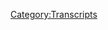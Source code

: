 {{DEFAULTSORT:
    #_TRANSCRIPT_0394:January 31, 2020
}}{{Transcript
    | title         = [[394: January 31, 2020]]
    | caption       = [https://knowledgefight.libsyn.com/knowledge-fight-january-31-2020 Listen to this episode on Libsyn]
    | episodeNumber = [[394: January 31, 2020|394]]
    | length        = 02:21:19
}}

{{MessageBox
    | header     = Warning: Bot Generated Content
    | text       = This transcript was automatically generated by transcription software and likely contains many mistakes and misattributions. Please check the audio for definitive quotes, attribution, and context.
    | image      = N3yvass4myg91.webp
    | imagewidth = 50px
    | id         = warning
}}

{{TranscriptBlock
    | name      = Unknown Speaker
    | timestamp = 00:00:00.000
    | text      = N-n-n-n-n-n-n-n-knowledge fight.
}}

{{TranscriptBlock
    | name      = Unknown Speaker
    | timestamp = 00:00:12.679
    | text      = Damn, Ed, Jordan, I'm sweating.
}}

{{TranscriptBlock
    | name      = Unknown Speaker
    | timestamp = 00:00:19.660
    | text      = Knowledgefight.com, it's time to pray.
}}

{{TranscriptBlock
    | name      = Unknown Speaker
    | timestamp = 00:00:21.480
    | text      = I have great respect for knowledge fight.
}}

{{TranscriptBlock
    | name      = Unknown Speaker
    | timestamp = 00:00:24.359
    | text      = I'm sick of them posing as if they're the good guys saying we are the bad guys.
}}

{{TranscriptBlock
    | name      = Unknown Speaker
    | timestamp = 00:00:28.960
    | text      = A knowledge fight.
}}

{{TranscriptBlock
    | name      = Unknown Speaker
    | timestamp = 00:00:30.280
    | text      = Dan and George.
}}

{{TranscriptBlock
    | name      = Unknown Speaker
    | timestamp = 00:00:31.640
    | text      = A knowledge fight.
}}

{{TranscriptBlock
    | name      = Unknown Speaker
    | timestamp = 00:00:33.320
    | text      = Riddler.
}}

{{TranscriptBlock
    | name      = Unknown Speaker
    | timestamp = 00:00:34.320
    | text      = Riddler.
}}

{{TranscriptBlock
    | name      = Unknown Speaker
    | timestamp = 00:00:35.320
    | text      = Riddler.
}}

{{TranscriptBlock
    | name      = Unknown Speaker
    | timestamp = 00:00:36.320
    | text      = Need money.
}}

{{TranscriptBlock
    | name      = Unknown Speaker
    | timestamp = 00:00:37.320
    | text      = Riddler.
}}

{{TranscriptBlock
    | name      = Unknown Speaker
    | timestamp = 00:00:38.320
    | text      = Riddler.
}}

{{TranscriptBlock
    | name      = Unknown Speaker
    | timestamp = 00:00:39.320
    | text      = Riddler.
}}

{{TranscriptBlock
    | name      = Unknown Speaker
    | timestamp = 00:00:40.320
    | text      = Andy in Kansas.
}}

{{TranscriptBlock
    | name      = Unknown Speaker
    | timestamp = 00:00:41.320
    | text      = Andy in -
}}

{{TranscriptBlock
    | name      = Unknown Speaker
    | timestamp = 00:00:42.320
    | text      = Stop it.
}}

{{TranscriptBlock
    | name      = Unknown Speaker
    | timestamp = 00:00:43.320
    | text      = Andy in -
}}

{{TranscriptBlock
    | name      = Unknown Speaker
    | timestamp = 00:00:44.320
    | text      = Andy in Kansas.
}}

{{TranscriptBlock
    | name      = Unknown Speaker
    | timestamp = 00:00:45.320
    | text      = Andy in -
}}

{{TranscriptBlock
    | name      = Unknown Speaker
    | timestamp = 00:00:46.320
    | text      = Andy in -
}}

{{TranscriptBlock
    | name      = Unknown Speaker
    | timestamp = 00:00:47.320
    | text      = It's time to pray.
}}

{{TranscriptBlock
    | name      = Unknown Speaker
    | timestamp = 00:00:48.320
    | text      = Andy in Kansas.
}}

{{TranscriptBlock
    | name      = Unknown Speaker
    | timestamp = 00:00:49.320
    | text      = You're on the air.
}}

{{TranscriptBlock
    | name      = Unknown Speaker
    | timestamp = 00:00:50.320
    | text      = Thanks for holding us.
}}

{{TranscriptBlock
    | name      = Unknown Speaker
    | timestamp = 00:00:51.320
    | text      = Hello, Alex.
}}

{{TranscriptBlock
    | name      = Unknown Speaker
    | timestamp = 00:00:52.320
    | text      = I'm a sister in color.
}}

{{TranscriptBlock
    | name      = Unknown Speaker
    | timestamp = 00:00:53.320
    | text      = I'm with your Japan.
}}

{{TranscriptBlock
    | name      = Unknown Speaker
    | timestamp = 00:00:54.320
    | text      = knowledgefight.com
}}

{{TranscriptBlock
    | name      = Unknown Speaker
    | timestamp = 00:00:56.320
    | text      = I love you
}}

{{TranscriptBlock
    | name      = Unknown Speaker
    | timestamp = 00:00:58.320
    | text      = Hey everybody
}}

{{TranscriptBlock
    | name      = Unknown Speaker
    | timestamp = 00:01:00.320
    | text      = Welcome back to Knowledge Fight, I'm Dan
}}

{{TranscriptBlock
    | name      = Unknown Speaker
    | timestamp = 00:01:02.320
    | text      = We're a couple dudes, like to sit around, drink novelty beverages
}}

{{TranscriptBlock
    | name      = Unknown Speaker
    | timestamp = 00:01:04.319
    | text      = and talk a little bit about Alex Jones
}}

{{TranscriptBlock
    | name      = Unknown Speaker
    | timestamp = 00:01:06.319
    | text      = Oh indeed we are Dan
}}

{{TranscriptBlock
    | name      = Unknown Speaker
    | timestamp = 00:01:08.319
    | text      = Dan, let me ask you a quick question
}}

{{TranscriptBlock
    | name      = Unknown Speaker
    | timestamp = 00:01:10.319
    | text      = Super Bowl Sunday
}}

{{TranscriptBlock
    | name      = Unknown Speaker
    | timestamp = 00:01:12.319
    | text      = Super Bowl Sunday
}}

{{TranscriptBlock
    | name      = Unknown Speaker
    | timestamp = 00:01:14.319
    | text      = What was the last Super Bowl party
}}

{{TranscriptBlock
    | name      = Unknown Speaker
    | timestamp = 00:01:16.319
    | text      = you attended?
}}

{{TranscriptBlock
    | name      = Unknown Speaker
    | timestamp = 00:01:18.319
    | text      = It's the one American
}}

{{TranscriptBlock
    | name      = Unknown Speaker
    | timestamp = 00:01:20.319
    | text      = holy day
}}

{{TranscriptBlock
    | name      = Unknown Speaker
    | timestamp = 00:01:22.319
    | text      = I say happy holidays
}}

{{TranscriptBlock
    | name      = Unknown Speaker
    | timestamp = 00:01:24.319
    | text      = around Super Bowl time
}}

{{TranscriptBlock
    | name      = Unknown Speaker
    | timestamp = 00:01:26.319
    | text      = I'm over doing this just because
}}

{{TranscriptBlock
    | name      = Unknown Speaker
    | timestamp = 00:01:28.319
    | text      = right before we started recording I informed Jordan
}}

{{TranscriptBlock
    | name      = Unknown Speaker
    | timestamp = 00:01:30.319
    | text      = that I woke up this morning and realized
}}

{{TranscriptBlock
    | name      = Unknown Speaker
    | timestamp = 00:01:32.319
    | text      = I had no idea that today as we're recording
}}

{{TranscriptBlock
    | name      = Unknown Speaker
    | timestamp = 00:01:34.319
    | text      = this is the day of the Super Bowl
}}

{{TranscriptBlock
    | name      = Unknown Speaker
    | timestamp = 00:01:36.319
    | text      = Yeah, neither of us knew who was playing
}}

{{TranscriptBlock
    | name      = Unknown Speaker
    | timestamp = 00:01:38.319
    | text      = I think 2008 might have been something like that
}}

{{TranscriptBlock
    | name      = Unknown Speaker
    | timestamp = 00:01:40.319
    | text      = Okay
}}

{{TranscriptBlock
    | name      = Unknown Speaker
    | timestamp = 00:01:42.319
    | text      = Alright, Obama just won election
}}

{{TranscriptBlock
    | name      = Unknown Speaker
    | timestamp = 00:01:44.319
    | text      = He was inaugurated a couple of weeks ago
}}

{{TranscriptBlock
    | name      = Unknown Speaker
    | timestamp = 00:01:46.319
    | text      = It was the one
}}

{{TranscriptBlock
    | name      = Unknown Speaker
    | timestamp = 00:01:48.319
    | text      = the Super Bowl when Eli Manning
}}

{{TranscriptBlock
    | name      = Unknown Speaker
    | timestamp = 00:01:50.319
    | text      = quarterback
}}

{{TranscriptBlock
    | name      = Unknown Speaker
    | timestamp = 00:01:52.319
    | text      = and he won
}}

{{TranscriptBlock
    | name      = Unknown Speaker
    | timestamp = 00:01:54.319
    | text      = Jason Pierre Paul just ran rampant all over
}}

{{TranscriptBlock
    | name      = Unknown Speaker
    | timestamp = 00:01:56.319
    | text      = the Patriots offense
}}

{{TranscriptBlock
    | name      = Unknown Speaker
    | timestamp = 00:01:58.319
    | text      = That was probably the last time
}}

{{TranscriptBlock
    | name      = Unknown Speaker
    | timestamp = 00:02:00.319
    | text      = I don't know
}}

{{TranscriptBlock
    | name      = Unknown Speaker
    | timestamp = 00:02:02.319
    | text      = I might have been
}}

{{TranscriptBlock
    | name      = Unknown Speaker
    | timestamp = 00:02:04.319
    | text      = with a friend at a bar watching it or something
}}

{{TranscriptBlock
    | name      = Unknown Speaker
    | timestamp = 00:02:06.319
    | text      = at some point during the
}}

{{TranscriptBlock
    | name      = Unknown Speaker
    | timestamp = 00:02:08.319
    | text      = comedy years certainly here in Chicago
}}

{{TranscriptBlock
    | name      = Unknown Speaker
    | timestamp = 00:02:10.319
    | text      = Oh yeah, sure, sure
}}

{{TranscriptBlock
    | name      = Unknown Speaker
    | timestamp = 00:02:12.319
    | text      = I don't care too much
}}

{{TranscriptBlock
    | name      = Unknown Speaker
    | timestamp = 00:02:14.319
    | text      = I'm happy for everyone who does though, enjoy it
}}

{{TranscriptBlock
    | name      = Unknown Speaker
    | timestamp = 00:02:16.319
    | text      = Have a great time, I wish you the best
}}

{{TranscriptBlock
    | name      = Unknown Speaker
    | timestamp = 00:02:18.319
    | text      = And this year, I'm from Missouri
}}

{{TranscriptBlock
    | name      = Unknown Speaker
    | timestamp = 00:02:20.319
    | text      = so the Chiefs are the team
}}

{{TranscriptBlock
    | name      = Unknown Speaker
    | timestamp = 00:02:22.319
    | text      = When I was growing up
}}

{{TranscriptBlock
    | name      = Unknown Speaker
    | timestamp = 00:02:24.319
    | text      = Is Kansas City in Missouri?
}}

{{TranscriptBlock
    | name      = Unknown Speaker
    | timestamp = 00:02:26.319
    | text      = Yes
}}

{{TranscriptBlock
    | name      = Unknown Speaker
    | timestamp = 00:02:28.319
    | text      = Fuck you
}}

{{TranscriptBlock
    | name      = Unknown Speaker
    | timestamp = 00:02:30.319
    | text      = I mean, it's in both states
}}

{{TranscriptBlock
    | name      = Unknown Speaker
    | timestamp = 00:02:32.319
    | text      = Kansas City, Kansas and Missouri
}}

{{TranscriptBlock
    | name      = Unknown Speaker
    | timestamp = 00:02:34.319
    | text      = When I was growing up
}}

{{TranscriptBlock
    | name      = Unknown Speaker
    | timestamp = 00:02:36.319
    | text      = the big thing was like
}}

{{TranscriptBlock
    | name      = Unknown Speaker
    | timestamp = 00:02:38.319
    | text      = Kurt Warner
}}

{{TranscriptBlock
    | name      = Unknown Speaker
    | timestamp = 00:02:40.319
    | text      = Sure, the Rams
}}

{{TranscriptBlock
    | name      = Unknown Speaker
    | timestamp = 00:02:42.319
    | text      = That was 2001
}}

{{TranscriptBlock
    | name      = Unknown Speaker
    | timestamp = 00:02:44.319
    | text      = Yeah, so I was like 16, 17
}}

{{TranscriptBlock
    | name      = Unknown Speaker
    | timestamp = 00:02:46.319
    | text      = around that time
}}

{{TranscriptBlock
    | name      = Unknown Speaker
    | timestamp = 00:02:48.319
    | text      = people were really into these Rams
}}

{{TranscriptBlock
    | name      = Unknown Speaker
    | timestamp = 00:02:50.319
    | text      = Yeah man, greatest show on turf
}}

{{TranscriptBlock
    | name      = Unknown Speaker
    | timestamp = 00:02:52.319
    | text      = But the real Missouri
}}

{{TranscriptBlock
    | name      = Unknown Speaker
    | timestamp = 00:02:54.319
    | text      = heads were still Chiefs guys
}}

{{TranscriptBlock
    | name      = Unknown Speaker
    | timestamp = 00:02:56.319
    | text      = Of course
}}

{{TranscriptBlock
    | name      = Unknown Speaker
    | timestamp = 00:02:58.319
    | text      = They loved the Chiefs
}}

{{TranscriptBlock
    | name      = Unknown Speaker
    | timestamp = 00:03:00.319
    | text      = I remember, I went to see Wu-Tang Clan
}}

{{TranscriptBlock
    | name      = Unknown Speaker
    | timestamp = 00:03:02.319
    | text      = live at the
}}

{{TranscriptBlock
    | name      = Unknown Speaker
    | timestamp = 00:03:04.319
    | text      = Super Bowl? No, at the Blue Note
}}

{{TranscriptBlock
    | name      = Unknown Speaker
    | timestamp = 00:03:06.319
    | text      = in Columbia, Missouri
}}

{{TranscriptBlock
    | name      = Unknown Speaker
    | timestamp = 00:03:08.319
    | text      = I went to go see Wu-Tang
}}

{{TranscriptBlock
    | name      = Unknown Speaker
    | timestamp = 00:03:10.319
    | text      = and how they did it is all of them came out one at a time
}}

{{TranscriptBlock
    | name      = Unknown Speaker
    | timestamp = 00:03:12.319
    | text      = and then at the end
}}

{{TranscriptBlock
    | name      = Unknown Speaker
    | timestamp = 00:03:14.319
    | text      = Method Man was the last to come out
}}

{{TranscriptBlock
    | name      = Unknown Speaker
    | timestamp = 00:03:16.319
    | text      = by himself
}}

{{TranscriptBlock
    | name      = Unknown Speaker
    | timestamp = 00:03:18.319
    | text      = and he got on stage in a Rams jersey
}}

{{TranscriptBlock
    | name      = Unknown Speaker
    | timestamp = 00:03:20.319
    | text      = and he was like, how many old people out here
}}

{{TranscriptBlock
    | name      = Unknown Speaker
    | timestamp = 00:03:22.319
    | text      = love the Rams?
}}

{{TranscriptBlock
    | name      = Unknown Speaker
    | timestamp = 00:03:24.319
    | text      = And he just shook his head at the audience
}}

{{TranscriptBlock
    | name      = Unknown Speaker
    | timestamp = 00:03:26.319
    | text      = tore off the Rams jersey
}}

{{TranscriptBlock
    | name      = Unknown Speaker
    | timestamp = 00:03:28.319
    | text      = there was a Chiefs jersey
}}

{{TranscriptBlock
    | name      = Unknown Speaker
    | timestamp = 00:03:30.319
    | text      = under it
}}

{{TranscriptBlock
    | name      = Unknown Speaker
    | timestamp = 00:03:32.319
    | text      = fucking exploded
}}

{{TranscriptBlock
    | name      = Unknown Speaker
    | timestamp = 00:03:34.319
    | text      = Method Man knows what he's fucking doing
}}

{{TranscriptBlock
    | name      = Unknown Speaker
    | timestamp = 00:03:36.319
    | text      = He did that big hahaha laugh
}}

{{TranscriptBlock
    | name      = Unknown Speaker
    | timestamp = 00:03:38.319
    | text      = then got into like Rock Wild
}}

{{TranscriptBlock
    | name      = Unknown Speaker
    | timestamp = 00:03:40.319
    | text      = Of course, of course
}}

{{TranscriptBlock
    | name      = Unknown Speaker
    | timestamp = 00:03:42.319
    | text      = It went fucking atomic level
}}

{{TranscriptBlock
    | name      = Unknown Speaker
    | timestamp = 00:03:44.319
    | text      = The energy in that room was
}}

{{TranscriptBlock
    | name      = Unknown Speaker
    | timestamp = 00:03:46.319
    | text      = something I still remember to this day
}}

{{TranscriptBlock
    | name      = Unknown Speaker
    | timestamp = 00:03:48.319
    | text      = That is a fucking showman
}}

{{TranscriptBlock
    | name      = Unknown Speaker
    | timestamp = 00:03:50.319
    | text      = People love the Chiefs and I wish them the best
}}

{{TranscriptBlock
    | name      = Unknown Speaker
    | timestamp = 00:03:52.319
    | text      = in their Super Bowl endeavors
}}

{{TranscriptBlock
    | name      = Unknown Speaker
    | timestamp = 00:03:54.319
    | text      = I think they all knew that the Rams were going to move to L.A. eventually
}}

{{TranscriptBlock
    | name      = Unknown Speaker
    | timestamp = 00:03:56.319
    | text      = Probably
}}

{{TranscriptBlock
    | name      = Unknown Speaker
    | timestamp = 00:03:58.319
    | text      = No one could trust them
}}

{{TranscriptBlock
    | name      = Unknown Speaker
    | timestamp = 00:04:00.319
    | text      = No one could trust them
}}

{{TranscriptBlock
    | name      = Unknown Speaker
    | timestamp = 00:04:02.319
    | text      = Anyway, Jordan, this is a podcast where I know a lot about
}}

{{TranscriptBlock
    | name      = Unknown Speaker
    | timestamp = 00:04:04.319
    | text      = Method Man's feelings on Missouri football teams
}}

{{TranscriptBlock
    | name      = Unknown Speaker
    | timestamp = 00:04:06.319
    | text      = and quite a bit about Alex Jones
}}

{{TranscriptBlock
    | name      = Unknown Speaker
    | timestamp = 00:04:08.319
    | text      = And I don't know much about both
}}

{{TranscriptBlock
    | name      = Unknown Speaker
    | timestamp = 00:04:10.319
    | text      = So today, Jordan, we are still in the present day
}}

{{TranscriptBlock
    | name      = Unknown Speaker
    | timestamp = 00:04:12.319
    | text      = because I just can't not
}}

{{TranscriptBlock
    | name      = Unknown Speaker
    | timestamp = 00:04:14.319
    | text      = I can't not
}}

{{TranscriptBlock
    | name      = Unknown Speaker
    | timestamp = 00:04:16.319
    | text      = You just can't quit
}}

{{TranscriptBlock
    | name      = Unknown Speaker
    | timestamp = 00:04:18.319
    | text      = Things just keep happening
}}

{{TranscriptBlock
    | name      = Unknown Speaker
    | timestamp = 00:04:20.319
    | text      = Things keep
}}

{{TranscriptBlock
    | name      = Unknown Speaker
    | timestamp = 00:04:22.319
    | text      = Events happen
}}

{{TranscriptBlock
    | name      = Unknown Speaker
    | timestamp = 00:04:24.319
    | text      = We're in the middle of
}}

{{TranscriptBlock
    | name      = Unknown Speaker
    | timestamp = 00:04:26.319
    | text      = just absolute chaos
}}

{{TranscriptBlock
    | name      = Unknown Speaker
    | timestamp = 00:04:28.319
    | text      = In terms of things that are
}}

{{TranscriptBlock
    | name      = Unknown Speaker
    | timestamp = 00:04:30.319
    | text      = geo-politically relevant
}}

{{TranscriptBlock
    | name      = Unknown Speaker
    | timestamp = 00:04:32.319
    | text      = So we're going over January 31st
}}

{{TranscriptBlock
    | name      = Unknown Speaker
    | timestamp = 00:04:34.319
    | text      = 2020
}}

{{TranscriptBlock
    | name      = Unknown Speaker
    | timestamp = 00:04:36.319
    | text      = God dammit
}}

{{TranscriptBlock
    | name      = Unknown Speaker
    | timestamp = 00:04:38.319
    | text      = So
}}

{{TranscriptBlock
    | name      = Unknown Speaker
    | timestamp = 00:04:40.319
    | text      = In the surrounding context of this
}}

{{TranscriptBlock
    | name      = Unknown Speaker
    | timestamp = 00:04:42.319
    | text      = That day
}}

{{TranscriptBlock
    | name      = Unknown Speaker
    | timestamp = 00:04:44.319
    | text      = will be when the
}}

{{TranscriptBlock
    | name      = Unknown Speaker
    | timestamp = 00:04:46.319
    | text      = Senate votes on whether or not to have
}}

{{TranscriptBlock
    | name      = Unknown Speaker
    | timestamp = 00:04:48.319
    | text      = witnesses in the impeachment trial
}}

{{TranscriptBlock
    | name      = Unknown Speaker
    | timestamp = 00:04:50.319
    | text      = That's the day of
}}

{{TranscriptBlock
    | name      = Unknown Speaker
    | timestamp = 00:04:52.319
    | text      = Brexit
}}

{{TranscriptBlock
    | name      = Unknown Speaker
    | timestamp = 00:04:54.319
    | text      = You have the coronavirus
}}

{{TranscriptBlock
    | name      = Unknown Speaker
    | timestamp = 00:04:56.319
    | text      = situation still looming in the minds
}}

{{TranscriptBlock
    | name      = Unknown Speaker
    | timestamp = 00:04:58.319
    | text      = of propagandists and conspiracy theorists
}}

{{TranscriptBlock
    | name      = Unknown Speaker
    | timestamp = 00:05:00.319
    | text      = And we're going to talk about Wolfgang, how big
}}

{{TranscriptBlock
    | name      = Unknown Speaker
    | timestamp = 00:05:02.319
    | text      = I assume
}}

{{TranscriptBlock
    | name      = Unknown Speaker
    | timestamp = 00:05:04.319
    | text      = I've missed a couple episodes
}}

{{TranscriptBlock
    | name      = Unknown Speaker
    | timestamp = 00:05:06.319
    | text      = I've not heard him come up
}}

{{TranscriptBlock
    | name      = Unknown Speaker
    | timestamp = 00:05:08.319
    | text      = Not one word
}}

{{TranscriptBlock
    | name      = Unknown Speaker
    | timestamp = 00:05:10.319
    | text      = His arrest has not been mentioned in the time
}}

{{TranscriptBlock
    | name      = Unknown Speaker
    | timestamp = 00:05:12.319
    | text      = that I've been listening
}}

{{TranscriptBlock
    | name      = Unknown Speaker
    | timestamp = 00:05:14.319
    | text      = So you know, there's just a ton of things
}}

{{TranscriptBlock
    | name      = Unknown Speaker
    | timestamp = 00:05:16.319
    | text      = And
}}

{{TranscriptBlock
    | name      = Unknown Speaker
    | timestamp = 00:05:18.319
    | text      = I mean, we got the Iowa caucuses
}}

{{TranscriptBlock
    | name      = Unknown Speaker
    | timestamp = 00:05:20.319
    | text      = on Monday too
}}

{{TranscriptBlock
    | name      = Unknown Speaker
    | timestamp = 00:05:22.319
    | text      = So you got just like, everything is
}}

{{TranscriptBlock
    | name      = Unknown Speaker
    | timestamp = 00:05:24.319
    | text      = in play
}}

{{TranscriptBlock
    | name      = Unknown Speaker
    | timestamp = 00:05:26.319
    | text      = So much going on
}}

{{TranscriptBlock
    | name      = Unknown Speaker
    | timestamp = 00:05:28.319
    | text      = And our coming military dictatorship is going to be great
}}

{{TranscriptBlock
    | name      = Unknown Speaker
    | timestamp = 00:05:30.319
    | text      = So I've been like, you know, listening to other things
}}

{{TranscriptBlock
    | name      = Unknown Speaker
    | timestamp = 00:05:32.319
    | text      = trying to find episodes that might be
}}

{{TranscriptBlock
    | name      = Unknown Speaker
    | timestamp = 00:05:34.319
    | text      = interesting to go over, but I just feel like
}}

{{TranscriptBlock
    | name      = Unknown Speaker
    | timestamp = 00:05:36.319
    | text      = if we don't stick around in the present
}}

{{TranscriptBlock
    | name      = Unknown Speaker
    | timestamp = 00:05:38.319
    | text      = we run the risk of missing
}}

{{TranscriptBlock
    | name      = Unknown Speaker
    | timestamp = 00:05:40.319
    | text      = some things
}}

{{TranscriptBlock
    | name      = Unknown Speaker
    | timestamp = 00:05:42.319
    | text      = So I've just committed myself to the fact that
}}

{{TranscriptBlock
    | name      = Unknown Speaker
    | timestamp = 00:05:44.319
    | text      = we've got to be in the present for
}}

{{TranscriptBlock
    | name      = Unknown Speaker
    | timestamp = 00:05:46.319
    | text      = a while probably
}}

{{TranscriptBlock
    | name      = Unknown Speaker
    | timestamp = 00:05:48.319
    | text      = And I'm going to do my best to make it
}}

{{TranscriptBlock
    | name      = Unknown Speaker
    | timestamp = 00:05:50.319
    | text      = fun as we go along
}}

{{TranscriptBlock
    | name      = Unknown Speaker
    | timestamp = 00:05:52.319
    | text      = And I will say, in much the same way
}}

{{TranscriptBlock
    | name      = Unknown Speaker
    | timestamp = 00:05:54.319
    | text      = we got to hear Alex Jones interview a baby
}}

{{TranscriptBlock
    | name      = Unknown Speaker
    | timestamp = 00:05:56.319
    | text      = on a recent show
}}

{{TranscriptBlock
    | name      = Unknown Speaker
    | timestamp = 00:05:58.319
    | text      = This episode does include Alex Jones
}}

{{TranscriptBlock
    | name      = Unknown Speaker
    | timestamp = 00:06:00.319
    | text      = doing one of my favorite big brags
}}

{{TranscriptBlock
    | name      = Unknown Speaker
    | timestamp = 00:06:02.319
    | text      = that he's ever done
}}

{{TranscriptBlock
    | name      = Unknown Speaker
    | timestamp = 00:06:04.319
    | text      = A little brag
}}

{{TranscriptBlock
    | name      = Unknown Speaker
    | timestamp = 00:06:06.319
    | text      = about his past that I cannot
}}

{{TranscriptBlock
    | name      = Unknown Speaker
    | timestamp = 00:06:08.319
    | text      = believe is true in any way
}}

{{TranscriptBlock
    | name      = Unknown Speaker
    | timestamp = 00:06:10.319
    | text      = And it makes me giggle
}}

{{TranscriptBlock
    | name      = Unknown Speaker
    | timestamp = 00:06:12.319
    | text      = I'll tell you the only thing I don't believe is him
}}

{{TranscriptBlock
    | name      = Unknown Speaker
    | timestamp = 00:06:14.319
    | text      = saving a dog's life, I'll tell you that right now
}}

{{TranscriptBlock
    | name      = Unknown Speaker
    | timestamp = 00:06:16.319
    | text      = Certainly not. So before we get down
}}

{{TranscriptBlock
    | name      = Unknown Speaker
    | timestamp = 00:06:18.319
    | text      = to business today, Jordan, we got to take a moment to say thank you
}}

{{TranscriptBlock
    | name      = Unknown Speaker
    | timestamp = 00:06:20.319
    | text      = to some folks who have signed up and are supporting the show
}}

{{TranscriptBlock
    | name      = Unknown Speaker
    | timestamp = 00:06:22.319
    | text      = Yay! So first of all,
}}

{{TranscriptBlock
    | name      = Unknown Speaker
    | timestamp = 00:06:24.319
    | text      = Malcolm Forbes, no not that one
}}

{{TranscriptBlock
    | name      = Unknown Speaker
    | timestamp = 00:06:26.319
    | text      = Thank you so much, you are now a policy wonk
}}

{{TranscriptBlock
    | name      = Unknown Speaker
    | timestamp = 00:06:28.319
    | text      = I'm a policy wonk! Thank you so much
}}

{{TranscriptBlock
    | name      = Unknown Speaker
    | timestamp = 00:06:30.319
    | text      = Malcolm F? Yep
}}

{{TranscriptBlock
    | name      = Unknown Speaker
    | timestamp = 00:06:32.319
    | text      = Tor Gear, thank you so much, you are now a policy wonk
}}

{{TranscriptBlock
    | name      = Unknown Speaker
    | timestamp = 00:06:34.319
    | text      = I'm a policy wonk! Thank you, Tor Gear
}}

{{TranscriptBlock
    | name      = Unknown Speaker
    | timestamp = 00:06:36.319
    | text      = Next, KIRP
}}

{{TranscriptBlock
    | name      = Unknown Speaker
    | timestamp = 00:06:38.319
    | text      = K-I-R-P, thank you so much, you are now a policy wonk
}}

{{TranscriptBlock
    | name      = Unknown Speaker
    | timestamp = 00:06:40.319
    | text      = I'm a policy wonk! Thank you, KIRP
}}

{{TranscriptBlock
    | name      = Unknown Speaker
    | timestamp = 00:06:42.319
    | text      = Thank you, KIRP
}}

{{TranscriptBlock
    | name      = Unknown Speaker
    | timestamp = 00:06:44.319
    | text      = Next, one word, all one word, big ass letdown
}}

{{TranscriptBlock
    | name      = Unknown Speaker
    | timestamp = 00:06:46.319
    | text      = Thank you so much, you are now a policy wonk
}}

{{TranscriptBlock
    | name      = Unknown Speaker
    | timestamp = 00:06:48.319
    | text      = I'm a policy wonk! Thank you, big ass letdown
}}

{{TranscriptBlock
    | name      = Unknown Speaker
    | timestamp = 00:06:50.319
    | text      = Wait, is that us?
}}

{{TranscriptBlock
    | name      = Unknown Speaker
    | timestamp = 00:06:52.319
    | text      = Are we the big ass letdown? I don't know
}}

{{TranscriptBlock
    | name      = Unknown Speaker
    | timestamp = 00:06:54.319
    | text      = If so, I accept the criticism
}}

{{TranscriptBlock
    | name      = Unknown Speaker
    | timestamp = 00:06:56.319
    | text      = Next, JohnP1212
}}

{{TranscriptBlock
    | name      = Unknown Speaker
    | timestamp = 00:06:58.319
    | text      = Thank you so much, you are now a policy wonk
}}

{{TranscriptBlock
    | name      = Unknown Speaker
    | timestamp = 00:07:00.319
    | text      = I'm a policy wonk! Thank you, JohnP1212
}}

{{TranscriptBlock
    | name      = Unknown Speaker
    | timestamp = 00:07:02.319
    | text      = Next, Amber! Thank you so much, you are now a policy wonk
}}

{{TranscriptBlock
    | name      = Unknown Speaker
    | timestamp = 00:07:04.319
    | text      = I'm a policy wonk!
}}

{{TranscriptBlock
    | name      = Unknown Speaker
    | timestamp = 00:07:06.319
    | text      = Thank you, Amber
}}

{{TranscriptBlock
    | name      = Unknown Speaker
    | timestamp = 00:07:08.319
    | text      = Next, Brady, thank you so much, you are now a policy wonk
}}

{{TranscriptBlock
    | name      = Unknown Speaker
    | timestamp = 00:07:10.319
    | text      = like Tom Brady
}}

{{TranscriptBlock
    | name      = Unknown Speaker
    | timestamp = 00:07:12.319
    | text      = I'm a policy wonk!
}}

{{TranscriptBlock
    | name      = Unknown Speaker
    | timestamp = 00:07:14.319
    | text      = Thank you, Brady
}}

{{TranscriptBlock
    | name      = Unknown Speaker
    | timestamp = 00:07:16.319
    | text      = And finally, like I say, thank you to a couple people donated on Alpha
}}

{{TranscriptBlock
    | name      = Unknown Speaker
    | timestamp = 00:07:18.319
    | text      = And I appreciate that very much
}}

{{TranscriptBlock
    | name      = Unknown Speaker
    | timestamp = 00:07:20.319
    | text      = So Natalie, thank you so much, you are now a technocrat
}}

{{TranscriptBlock
    | name      = Unknown Speaker
    | timestamp = 00:07:22.319
    | text      = Matthew, thank you so much, you are now a technocrat
}}

{{TranscriptBlock
    | name      = Unknown Speaker
    | timestamp = 00:07:24.319
    | text      = And Becca M, thank you so much
}}

{{TranscriptBlock
    | name      = Unknown Speaker
    | timestamp = 00:07:26.319
    | text      = Thank you so much.
}}

{{TranscriptBlock
    | name      = Unknown Speaker
    | timestamp = 00:07:27.319
    | text      = You are now a technocrat.
}}

{{TranscriptBlock
    | name      = Unknown Speaker
    | timestamp = 00:07:28.319
    | text      = I'm a policy wonk.
}}

{{TranscriptBlock
    | name      = Unknown Speaker
    | timestamp = 00:07:29.319
    | text      = Crikey, mate.
}}

{{TranscriptBlock
    | name      = Unknown Speaker
    | timestamp = 00:07:30.319
    | text      = That's fantastic.
}}

{{TranscriptBlock
    | name      = Unknown Speaker
    | timestamp = 00:07:31.319
    | text      = Have yourself a brew.
}}

{{TranscriptBlock
    | name      = Unknown Speaker
    | timestamp = 00:07:32.319
    | text      = How's your 401k doing, bro?
}}

{{TranscriptBlock
    | name      = Unknown Speaker
    | timestamp = 00:07:33.319
    | text      = All right.
}}

{{TranscriptBlock
    | name      = Unknown Speaker
    | timestamp = 00:07:34.319
    | text      = We've got to go full tilt boogie on this, Watson.
}}

{{TranscriptBlock
    | name      = Unknown Speaker
    | timestamp = 00:07:36.319
    | text      = All right?
}}

{{TranscriptBlock
    | name      = Unknown Speaker
    | timestamp = 00:07:37.319
    | text      = Let's just get down to business.
}}

{{TranscriptBlock
    | name      = Unknown Speaker
    | timestamp = 00:07:38.319
    | text      = We ain't making that money off that heroin.
}}

{{TranscriptBlock
    | name      = Unknown Speaker
    | timestamp = 00:07:40.319
    | text      = Why are you pimps so good?
}}

{{TranscriptBlock
    | name      = Unknown Speaker
    | timestamp = 00:07:42.240
    | text      = My neck is freakishly large.
}}

{{TranscriptBlock
    | name      = Unknown Speaker
    | timestamp = 00:07:43.879
    | text      = I declare info war on you.
}}

{{TranscriptBlock
    | name      = Unknown Speaker
    | timestamp = 00:07:46.399
    | text      = Thank you so much, Natalie, Matthew, and Becca M.
}}

{{TranscriptBlock
    | name      = Unknown Speaker
    | timestamp = 00:07:48.959
    | text      = Yes.
}}

{{TranscriptBlock
    | name      = Unknown Speaker
    | timestamp = 00:07:49.959
    | text      = Thank you very much.
}}

{{TranscriptBlock
    | name      = Unknown Speaker
    | timestamp = 00:07:50.959
    | text      = You're out there listening and you're thinking, hey, it's Super Bowl Sunday.
}}

{{TranscriptBlock
    | name      = Unknown Speaker
    | timestamp = 00:07:52.759
    | text      = I like this show.
}}

{{TranscriptBlock
    | name      = Unknown Speaker
    | timestamp = 00:07:53.759
    | text      = I'd like to support these jets do and football.
}}

{{TranscriptBlock
    | name      = Unknown Speaker
    | timestamp = 00:07:56.519
    | text      = No, we do not support football.
}}

{{TranscriptBlock
    | name      = Unknown Speaker
    | timestamp = 00:07:59.600
    | text      = You can staunchly against football.
}}

{{TranscriptBlock
    | name      = Unknown Speaker
    | timestamp = 00:08:01.800
    | text      = We no donations to this show, support football, no donations, support football whatsoever,
}}

{{TranscriptBlock
    | name      = Unknown Speaker
    | timestamp = 00:08:07.480
    | text      = but neither has even have a TV subscription, but if you'd like to support the show, you
}}

{{TranscriptBlock
    | name      = Unknown Speaker
    | timestamp = 00:08:11.839
    | text      = can do that by going to our website, knowledge fights.com, clicking the button that's a sport
}}

{{TranscriptBlock
    | name      = Unknown Speaker
    | timestamp = 00:08:15.240
    | text      = show.
}}

{{TranscriptBlock
    | name      = Unknown Speaker
    | timestamp = 00:08:16.240
    | text      = We would appreciate it.
}}

{{TranscriptBlock
    | name      = Unknown Speaker
    | timestamp = 00:08:17.240
    | text      = It'd be lovely.
}}

{{TranscriptBlock
    | name      = Unknown Speaker
    | timestamp = 00:08:18.240
    | text      = So Jordan, today we start off as Alex starts off.
}}

{{TranscriptBlock
    | name      = Unknown Speaker
    | timestamp = 00:08:20.800
    | text      = Uh, I mean, he's still on the coronavirus stuff and uh, so here's where he's at on this
}}

{{TranscriptBlock
    | name      = Unknown Speaker
    | timestamp = 00:08:26.439
    | text      = January 31st.
}}

{{TranscriptBlock
    | name      = Unknown Speaker
    | timestamp = 00:08:27.759
    | text      = Well, the United Nations is working with the globalist client state of China to standardize
}}

{{TranscriptBlock
    | name      = Unknown Speaker
    | timestamp = 00:08:34.679
    | text      = worldwide martial law policies.
}}

{{TranscriptBlock
    | name      = Unknown Speaker
    | timestamp = 00:08:37.279
    | text      = Personally, I think myself and the director general have never seen the scale commitment
}}

{{TranscriptBlock
    | name      = Unknown Speaker
    | timestamp = 00:08:46.200
    | text      = of an epidemic response at this level in terms of all of government involvement across all
}}

{{TranscriptBlock
    | name      = Unknown Speaker
    | timestamp = 00:08:52.399
    | text      = of the different arms of government with a tremendous support being poured into Wuhan
}}

{{TranscriptBlock
    | name      = Unknown Speaker
    | timestamp = 00:08:57.440
    | text      = and Hubei from the central government with a highly organized emergency management structure.
}}

{{TranscriptBlock
    | name      = Unknown Speaker
    | timestamp = 00:09:03.879
    | text      = The challenge is great, but the response has been massive and the Chinese government deserve
}}

{{TranscriptBlock
    | name      = Unknown Speaker
    | timestamp = 00:09:09.000
    | text      = huge credit for that response and for the transparency in which they have dealt with
}}

{{TranscriptBlock
    | name      = Unknown Speaker
    | timestamp = 00:09:14.480
    | text      = this.
}}

{{TranscriptBlock
    | name      = Unknown Speaker
    | timestamp = 00:09:15.480
    | text      = At one point in terms of one of the, the clusters of infection that we're currently working
}}

{{TranscriptBlock
    | name      = Unknown Speaker
    | timestamp = 00:09:20.879
    | text      = with Germany to investigate, it was the lab in China who contacted Germany to tell them
}}

{{TranscriptBlock
    | name      = Unknown Speaker
    | timestamp = 00:09:25.720
    | text      = that they had a return case.
}}

{{TranscriptBlock
    | name      = Unknown Speaker
    | timestamp = 00:09:26.919
    | text      = It was positive.
}}

{{TranscriptBlock
    | name      = Unknown Speaker
    | timestamp = 00:09:27.919
    | text      = So China is not only helping to manage the cases in its own country, but it is actively
}}

{{TranscriptBlock
    | name      = Unknown Speaker
    | timestamp = 00:09:32.799
    | text      = reached and it just goes on.
}}

{{TranscriptBlock
    | name      = Unknown Speaker
    | timestamp = 00:09:36.360
    | text      = Alex plays that bad thing there.
}}

{{TranscriptBlock
    | name      = Unknown Speaker
    | timestamp = 00:09:38.679
    | text      = I don't know.
}}

{{TranscriptBlock
    | name      = Unknown Speaker
    | timestamp = 00:09:39.679
    | text      = How do you turn that into a conspiracy?
}}

{{TranscriptBlock
    | name      = Unknown Speaker
    | timestamp = 00:09:41.559
    | text      = He's playing a clip to demonstrate like it's something nefarious, but it's nothing close
}}

{{TranscriptBlock
    | name      = Unknown Speaker
    | timestamp = 00:09:45.240
    | text      = to what he's saying.
}}

{{TranscriptBlock
    | name      = Unknown Speaker
    | timestamp = 00:09:46.240
    | text      = Like I recognize the voice he's playing because I happened to watch that conference that he's
}}

{{TranscriptBlock
    | name      = Unknown Speaker
    | timestamp = 00:09:50.759
    | text      = playing a clip from Alex is saying that the UN is working with the Chinese government,
}}

{{TranscriptBlock
    | name      = Unknown Speaker
    | timestamp = 00:09:55.120
    | text      = but this is actually a world health organization conference and in fairness, the WHO is a branch
}}

{{TranscriptBlock
    | name      = Unknown Speaker
    | timestamp = 00:10:00.059
    | text      = of the UN, but this still feels a little bit sloppy for him to just be like, ah, it's all
}}

{{TranscriptBlock
    | name      = Unknown Speaker
    | timestamp = 00:10:03.600
    | text      = you.
}}

{{TranscriptBlock
    | name      = Unknown Speaker
    | timestamp = 00:10:04.600
    | text      = Anyway, I don't know.
}}

{{TranscriptBlock
    | name      = Unknown Speaker
    | timestamp = 00:10:05.600
    | text      = I'll give him half credit.
}}

{{TranscriptBlock
    | name      = Unknown Speaker
    | timestamp = 00:10:06.600
    | text      = Yeah.
}}

{{TranscriptBlock
    | name      = Unknown Speaker
    | timestamp = 00:10:07.600
    | text      = Okay.
}}

{{TranscriptBlock
    | name      = Unknown Speaker
    | timestamp = 00:10:08.600
    | text      = Also, of course the world health organization is working with China on this outbreak.
}}

{{TranscriptBlock
    | name      = Unknown Speaker
    | timestamp = 00:10:10.240
    | text      = I don't understand.
}}

{{TranscriptBlock
    | name      = Unknown Speaker
    | timestamp = 00:10:11.320
    | text      = Why is that like some sort of like, what does Alex expect him just to be like, I don't know
}}

{{TranscriptBlock
    | name      = Unknown Speaker
    | timestamp = 00:10:15.200
    | text      = I will wing it.
}}

{{TranscriptBlock
    | name      = Unknown Speaker
    | timestamp = 00:10:16.200
    | text      = Fuck it.
}}

{{TranscriptBlock
    | name      = Unknown Speaker
    | timestamp = 00:10:17.399
    | text      = The part that Alex plays there is this world health organization representative talking
}}

{{TranscriptBlock
    | name      = Unknown Speaker
    | timestamp = 00:10:21.240
    | text      = about how quickly the Chinese government recognized the virus, identified it, found its genome
}}

{{TranscriptBlock
    | name      = Unknown Speaker
    | timestamp = 00:10:26.559
    | text      = and shared the genome with the rest of the world.
}}

{{TranscriptBlock
    | name      = Unknown Speaker
    | timestamp = 00:10:28.440
    | text      = So people could identify it if it pops up in their regions of all the things in this
}}

{{TranscriptBlock
    | name      = Unknown Speaker
    | timestamp = 00:10:33.259
    | text      = whole story.
}}

{{TranscriptBlock
    | name      = Unknown Speaker
    | timestamp = 00:10:34.259
    | text      = I don't know how information sharing is something that Alex is taking issue with that seems
}}

{{TranscriptBlock
    | name      = Unknown Speaker
    | timestamp = 00:10:38.720
    | text      = to be the lead information sharing is one degree of separation away from standardizing
}}

{{TranscriptBlock
    | name      = Unknown Speaker
    | timestamp = 00:10:44.440
    | text      = global martial law, Dan, everybody knows that.
}}

{{TranscriptBlock
    | name      = Unknown Speaker
    | timestamp = 00:10:47.200
    | text      = It's wild that that's like the angle that he's starting this, uh, this whole thing off
}}

{{TranscriptBlock
    | name      = Unknown Speaker
    | timestamp = 00:10:51.039
    | text      = on.
}}

{{TranscriptBlock
    | name      = Unknown Speaker
    | timestamp = 00:10:52.039
    | text      = Cause it's weak.
}}

{{TranscriptBlock
    | name      = Unknown Speaker
    | timestamp = 00:10:53.039
    | text      = Yeah.
}}

{{TranscriptBlock
    | name      = Unknown Speaker
    | timestamp = 00:10:54.039
    | text      = It's weird that he picked the one thing that everybody is kind of universally praising
}}

{{TranscriptBlock
    | name      = Unknown Speaker
    | timestamp = 00:10:57.080
    | text      = China for in order to demonize the Chinese.
}}

{{TranscriptBlock
    | name      = Unknown Speaker
    | timestamp = 00:10:59.919
    | text      = Yeah.
}}

{{TranscriptBlock
    | name      = Unknown Speaker
    | timestamp = 00:11:00.919
    | text      = Yeah.
}}

{{TranscriptBlock
    | name      = Unknown Speaker
    | timestamp = 00:11:01.919
    | text      = It's strange.
}}

{{TranscriptBlock
    | name      = Unknown Speaker
    | timestamp = 00:11:02.919
    | text      = Yeah.
}}

{{TranscriptBlock
    | name      = Unknown Speaker
    | timestamp = 00:11:03.919
    | text      = That's a little bit weird.
}}

{{TranscriptBlock
    | name      = Unknown Speaker
    | timestamp = 00:11:04.919
    | text      = So this is just a little bit of like a little nibble on a moose boosh at the beginning of
}}

{{TranscriptBlock
    | name      = Unknown Speaker
    | timestamp = 00:11:07.120
    | text      = the show, complaining about the virus outbreak, standardized global martial law, Alex gets
}}

{{TranscriptBlock
    | name      = Unknown Speaker
    | timestamp = 00:11:12.340
    | text      = distracted because one of his interns plays a little prank on him.
}}

{{TranscriptBlock
    | name      = Unknown Speaker
    | timestamp = 00:11:16.000
    | text      = I think there, that's what I was telling folks about coming in here and seeing this incredibly
}}

{{TranscriptBlock
    | name      = Unknown Speaker
    | timestamp = 00:11:21.080
    | text      = triggering image, but I'm going to restart the show.
}}

{{TranscriptBlock
    | name      = Unknown Speaker
    | timestamp = 00:11:24.759
    | text      = So what's happened is one of triggering image.
}}

{{TranscriptBlock
    | name      = Unknown Speaker
    | timestamp = 00:11:27.600
    | text      = Somebody has put up on his big screen, a picture of Adam Schiff and Alex cannot stand the sight
}}

{{TranscriptBlock
    | name      = Unknown Speaker
    | timestamp = 00:11:33.480
    | text      = of Adam shifts.
}}

{{TranscriptBlock
    | name      = Unknown Speaker
    | timestamp = 00:11:34.480
    | text      = That's Christ.
}}

{{TranscriptBlock
    | name      = Unknown Speaker
    | timestamp = 00:11:35.480
    | text      = So he is sort of losing it a little bit.
}}

{{TranscriptBlock
    | name      = Unknown Speaker
    | timestamp = 00:11:37.200
    | text      = And he, like you heard right there, he's like, all right, after, after the break, we're just
}}

{{TranscriptBlock
    | name      = Unknown Speaker
    | timestamp = 00:11:40.679
    | text      = going to restart the show there.
}}

{{TranscriptBlock
    | name      = Unknown Speaker
    | timestamp = 00:11:42.559
    | text      = That's what I was telling folks about coming in here and seeing this incredibly triggering
}}

{{TranscriptBlock
    | name      = Unknown Speaker
    | timestamp = 00:11:46.879
    | text      = image, but I'm going to restart the show next segment.
}}

{{TranscriptBlock
    | name      = Unknown Speaker
    | timestamp = 00:11:50.159
    | text      = We're going to just disregard this segment as if the segment never even existed.
}}

{{TranscriptBlock
    | name      = Unknown Speaker
    | timestamp = 00:11:53.679
    | text      = And a lot of that problem is I get in here last minute, right before I realize you're
}}

{{TranscriptBlock
    | name      = Unknown Speaker
    | timestamp = 00:11:57.919
    | text      = recording.
}}

{{TranscriptBlock
    | name      = Unknown Speaker
    | timestamp = 00:11:58.919
    | text      = I'll go around to your business.
}}

{{TranscriptBlock
    | name      = Unknown Speaker
    | timestamp = 00:11:59.919
    | text      = And I got here about 30 seconds late.
}}

{{TranscriptBlock
    | name      = Unknown Speaker
    | timestamp = 00:12:01.720
    | text      = So I apologize the crew on that, but I'm going to reset here and not just blow up and turn
}}

{{TranscriptBlock
    | name      = Unknown Speaker
    | timestamp = 00:12:06.919
    | text      = this fricking table over man, because I'm pissed about what's going on in this world.
}}

{{TranscriptBlock
    | name      = Unknown Speaker
    | timestamp = 00:12:11.159
    | text      = And like I said, that son of a bitch chef pisses me off.
}}

{{TranscriptBlock
    | name      = Unknown Speaker
    | timestamp = 00:12:16.399
    | text      = And I, I probably shouldn't even have that up there, but what the hell is wrong with
}}

{{TranscriptBlock
    | name      = Unknown Speaker
    | timestamp = 00:12:20.519
    | text      = that piece of crap and how the hell is such a piece of garbage rolling over us?
}}

{{TranscriptBlock
    | name      = Unknown Speaker
    | timestamp = 00:12:25.159
    | text      = Obviously, that's a normal response to a bug eyed pervert child molester like him running
}}

{{TranscriptBlock
    | name      = Unknown Speaker
    | timestamp = 00:12:32.600
    | text      = our country.
}}

{{TranscriptBlock
    | name      = Unknown Speaker
    | timestamp = 00:12:33.600
    | text      = So, I mean, like he's just freaking, he can't handle the sight of this guy.
}}

{{TranscriptBlock
    | name      = Unknown Speaker
    | timestamp = 00:12:38.679
    | text      = That seems excessive.
}}

{{TranscriptBlock
    | name      = Unknown Speaker
    | timestamp = 00:12:39.679
    | text      = I, I, I've done a show about Alex Jones for three years now and I loathe the man.
}}

{{TranscriptBlock
    | name      = Unknown Speaker
    | timestamp = 00:12:44.840
    | text      = Yeah.
}}

{{TranscriptBlock
    | name      = Unknown Speaker
    | timestamp = 00:12:45.840
    | text      = I can handle seeing a picture of him.
}}

{{TranscriptBlock
    | name      = Unknown Speaker
    | timestamp = 00:12:48.240
    | text      = I think the president is one of the most evil people I've ever encountered in my entire
}}

{{TranscriptBlock
    | name      = Unknown Speaker
    | timestamp = 00:12:52.360
    | text      = life.
}}

{{TranscriptBlock
    | name      = Unknown Speaker
    | timestamp = 00:12:53.360
    | text      = And the president.
}}

{{TranscriptBlock
    | name      = Unknown Speaker
    | timestamp = 00:12:54.360
    | text      = No, not him personally.
}}

{{TranscriptBlock
    | name      = Unknown Speaker
    | timestamp = 00:12:57.600
    | text      = I mean, you still stand to see a picture.
}}

{{TranscriptBlock
    | name      = Unknown Speaker
    | timestamp = 00:13:00.480
    | text      = I can look at him.
}}

{{TranscriptBlock
    | name      = Unknown Speaker
    | timestamp = 00:13:01.480
    | text      = Yeah.
}}

{{TranscriptBlock
    | name      = Unknown Speaker
    | timestamp = 00:13:02.480
    | text      = It's very, it's a very weird thing.
}}

{{TranscriptBlock
    | name      = Unknown Speaker
    | timestamp = 00:13:03.480
    | text      = I know that Alex is getting so fucking worked up about seeing this picture and then be like,
}}

{{TranscriptBlock
    | name      = Unknown Speaker
    | timestamp = 00:13:06.840
    | text      = Hey, this is normal.
}}

{{TranscriptBlock
    | name      = Unknown Speaker
    | timestamp = 00:13:07.840
    | text      = Yeah.
}}

{{TranscriptBlock
    | name      = Unknown Speaker
    | timestamp = 00:13:08.840
    | text      = This is just who I am.
}}

{{TranscriptBlock
    | name      = Unknown Speaker
    | timestamp = 00:13:09.840
    | text      = This is human.
}}

{{TranscriptBlock
    | name      = Unknown Speaker
    | timestamp = 00:13:10.840
    | text      = I am fucking insane.
}}

{{TranscriptBlock
    | name      = Unknown Speaker
    | timestamp = 00:13:11.840
    | text      = This is what people do.
}}

{{TranscriptBlock
    | name      = Unknown Speaker
    | timestamp = 00:13:12.840
    | text      = This is what people do.
}}

{{TranscriptBlock
    | name      = Unknown Speaker
    | timestamp = 00:13:13.840
    | text      = They see a picture of Adam Schiff and then they, uh, really have to go over the top doing
}}

{{TranscriptBlock
    | name      = Unknown Speaker
    | timestamp = 00:13:18.639
    | text      = a performance of being really furious, except I'm not positive that it is a performance.
}}

{{TranscriptBlock
    | name      = Unknown Speaker
    | timestamp = 00:13:23.080
    | text      = Like, I think that there is some sort of like real on regulated emotion that he has when
}}

{{TranscriptBlock
    | name      = Unknown Speaker
    | timestamp = 00:13:30.120
    | text      = he sees people that he doesn't like just this, this overarching uncontrollable rage.
}}

{{TranscriptBlock
    | name      = Unknown Speaker
    | timestamp = 00:13:35.759
    | text      = Um, I, I, it seems like he could have used a trigger warning for years.
}}

{{TranscriptBlock
    | name      = Unknown Speaker
    | timestamp = 00:13:41.399
    | text      = He has railed against it, but it seems like somebody should have said that.
}}

{{TranscriptBlock
    | name      = Unknown Speaker
    | timestamp = 00:13:44.000
    | text      = I mean, that's what he's asking for.
}}

{{TranscriptBlock
    | name      = Unknown Speaker
    | timestamp = 00:13:45.600
    | text      = Yeah.
}}

{{TranscriptBlock
    | name      = Unknown Speaker
    | timestamp = 00:13:46.600
    | text      = It really is.
}}

{{TranscriptBlock
    | name      = Unknown Speaker
    | timestamp = 00:13:47.600
    | text      = Don't put up images that trigger me.
}}

{{TranscriptBlock
    | name      = Unknown Speaker
    | timestamp = 00:13:48.600
    | text      = It does kind of sound like a safe space for pictures.
}}

{{TranscriptBlock
    | name      = Unknown Speaker
    | timestamp = 00:13:51.279
    | text      = It does seem like otherwise I'm going to freak out and start yelling and we're going to have
}}

{{TranscriptBlock
    | name      = Unknown Speaker
    | timestamp = 00:13:54.559
    | text      = to restart the show, which isn't a thing that can be done with live broadcast.
}}

{{TranscriptBlock
    | name      = Unknown Speaker
    | timestamp = 00:13:58.360
    | text      = No, you can restart it.
}}

{{TranscriptBlock
    | name      = Unknown Speaker
    | timestamp = 00:13:59.919
    | text      = Okay.
}}

{{TranscriptBlock
    | name      = Unknown Speaker
    | timestamp = 00:14:00.919
    | text      = Just everybody.
}}

{{TranscriptBlock
    | name      = Unknown Speaker
    | timestamp = 00:14:01.919
    | text      = It's, it's like when you're, uh, when they introduce evidence that the judge is like
}}

{{TranscriptBlock
    | name      = Unknown Speaker
    | timestamp = 00:14:05.039
    | text      = disregard that ever strike that from the record.
}}

{{TranscriptBlock
    | name      = Unknown Speaker
    | timestamp = 00:14:07.519
    | text      = Right?
}}

{{TranscriptBlock
    | name      = Unknown Speaker
    | timestamp = 00:14:08.519
    | text      = So he, he, this again, I should be clear, this is not part of the show.
}}

{{TranscriptBlock
    | name      = Unknown Speaker
    | timestamp = 00:14:12.159
    | text      = Okay.
}}

{{TranscriptBlock
    | name      = Unknown Speaker
    | timestamp = 00:14:13.159
    | text      = This is absolutely before the show starts.
}}

{{TranscriptBlock
    | name      = Unknown Speaker
    | timestamp = 00:14:14.600
    | text      = This is, this is stricken from the record.
}}

{{TranscriptBlock
    | name      = Unknown Speaker
    | timestamp = 00:14:17.039
    | text      = Okay.
}}

{{TranscriptBlock
    | name      = Unknown Speaker
    | timestamp = 00:14:18.039
    | text      = The jury may not consider this.
}}

{{TranscriptBlock
    | name      = Unknown Speaker
    | timestamp = 00:14:19.039
    | text      = Okay.
}}

{{TranscriptBlock
    | name      = Unknown Speaker
    | timestamp = 00:14:20.039
    | text      = Seriously.
}}

{{TranscriptBlock
    | name      = Unknown Speaker
    | timestamp = 00:14:21.039
    | text      = I was thinking how much I hate him.
}}

{{TranscriptBlock
    | name      = Unknown Speaker
    | timestamp = 00:14:22.039
    | text      = The three 30 in the morning, he's just a detestable person and I look, he works for the Democrats,
}}

{{TranscriptBlock
    | name      = Unknown Speaker
    | timestamp = 00:14:27.919
    | text      = the top.
}}

{{TranscriptBlock
    | name      = Unknown Speaker
    | timestamp = 00:14:28.919
    | text      = So he doesn't just look like a pedophile.
}}

{{TranscriptBlock
    | name      = Unknown Speaker
    | timestamp = 00:14:30.879
    | text      = He is one of the Democrats in China, all the tea in China, that that guy is a pedophile.
}}

{{TranscriptBlock
    | name      = Unknown Speaker
    | timestamp = 00:14:39.200
    | text      = I will take that back.
}}

{{TranscriptBlock
    | name      = Unknown Speaker
    | timestamp = 00:14:40.200
    | text      = If I was casting someone as a pedophile in a movie, there's only one person that on the
}}

{{TranscriptBlock
    | name      = Unknown Speaker
    | timestamp = 00:14:45.679
    | text      = bill as a top star as a pedophile, you know, if you had a movie about a pedophile, it kidnaps
}}

{{TranscriptBlock
    | name      = Unknown Speaker
    | timestamp = 00:14:49.840
    | text      = kids and keeps them in basements and tortures them and eat some Stelter or Schiff.
}}

{{TranscriptBlock
    | name      = Unknown Speaker
    | timestamp = 00:14:55.240
    | text      = Because when you really get down to it, really feel like this is illegal.
}}

{{TranscriptBlock
    | name      = Unknown Speaker
    | timestamp = 00:14:57.840
    | text      = The most creepy, demonic, filthy, make your skin crawl pieces of garbage, rape America,
}}

{{TranscriptBlock
    | name      = Unknown Speaker
    | timestamp = 00:15:05.000
    | text      = rape the truth.
}}

{{TranscriptBlock
    | name      = Unknown Speaker
    | timestamp = 00:15:06.000
    | text      = One, our children, one, our guns and are quarterbacking the psychic gang rape of the planet.
}}

{{TranscriptBlock
    | name      = Unknown Speaker
    | timestamp = 00:15:11.720
    | text      = I told you, I'm going to reset them to come back.
}}

{{TranscriptBlock
    | name      = Unknown Speaker
    | timestamp = 00:15:16.039
    | text      = This is not a show you just saw just a little screw ups in here and chef can't handle it.
}}

{{TranscriptBlock
    | name      = Unknown Speaker
    | timestamp = 00:15:21.960
    | text      = Can't handle it.
}}

{{TranscriptBlock
    | name      = Unknown Speaker
    | timestamp = 00:15:22.960
    | text      = Can't handle it.
}}

{{TranscriptBlock
    | name      = Unknown Speaker
    | timestamp = 00:15:23.960
    | text      = Can't handle it.
}}

{{TranscriptBlock
    | name      = Unknown Speaker
    | timestamp = 00:15:24.960
    | text      = Ah, boy, boy.
}}

{{TranscriptBlock
    | name      = Unknown Speaker
    | timestamp = 00:15:25.960
    | text      = That is what a baby we are getting real.
}}

{{TranscriptBlock
    | name      = Unknown Speaker
    | timestamp = 00:15:29.559
    | text      = We're really getting to the point where it's like somebody needs to confine this man.
}}

{{TranscriptBlock
    | name      = Unknown Speaker
    | timestamp = 00:15:33.679
    | text      = I really think you can't do that.
}}

{{TranscriptBlock
    | name      = Unknown Speaker
    | timestamp = 00:15:35.840
    | text      = No, because I think that he's using such I think I think he's walking a line in terms
}}

{{TranscriptBlock
    | name      = Unknown Speaker
    | timestamp = 00:15:41.480
    | text      = of defamation, but he keeps talking about like psychic gang rape of the country.
}}

{{TranscriptBlock
    | name      = Unknown Speaker
    | timestamp = 00:15:45.159
    | text      = Yeah.
}}

{{TranscriptBlock
    | name      = Unknown Speaker
    | timestamp = 00:15:46.159
    | text      = Like those are terms that don't mean anything.
}}

{{TranscriptBlock
    | name      = Unknown Speaker
    | timestamp = 00:15:47.159
    | text      = So that's not actionable to say that someone looks like a pedophile is a judgment.
}}

{{TranscriptBlock
    | name      = Unknown Speaker
    | timestamp = 00:15:52.799
    | text      = That's not something that is defamatory, right?
}}

{{TranscriptBlock
    | name      = Unknown Speaker
    | timestamp = 00:15:55.679
    | text      = Yeah.
}}

{{TranscriptBlock
    | name      = Unknown Speaker
    | timestamp = 00:15:56.679
    | text      = But also Brian Stelter, he has called, he did directly call him a pedophile though.
}}

{{TranscriptBlock
    | name      = Unknown Speaker
    | timestamp = 00:16:00.840
    | text      = Right.
}}

{{TranscriptBlock
    | name      = Unknown Speaker
    | timestamp = 00:16:01.840
    | text      = He did say he's a pedophile.
}}

{{TranscriptBlock
    | name      = Unknown Speaker
    | timestamp = 00:16:02.840
    | text      = I think he said he wouldn't be surprised.
}}

{{TranscriptBlock
    | name      = Unknown Speaker
    | timestamp = 00:16:05.399
    | text      = He did also call him.
}}

{{TranscriptBlock
    | name      = Unknown Speaker
    | timestamp = 00:16:06.799
    | text      = Yeah.
}}

{{TranscriptBlock
    | name      = Unknown Speaker
    | timestamp = 00:16:07.799
    | text      = Yeah.
}}

{{TranscriptBlock
    | name      = Unknown Speaker
    | timestamp = 00:16:08.799
    | text      = It's not good.
}}

{{TranscriptBlock
    | name      = Unknown Speaker
    | timestamp = 00:16:09.799
    | text      = I don't, I don't know what you'd have to do.
}}

{{TranscriptBlock
    | name      = Unknown Speaker
    | timestamp = 00:16:10.799
    | text      = Uh, they're both public figures.
}}

{{TranscriptBlock
    | name      = Unknown Speaker
    | timestamp = 00:16:12.559
    | text      = Right.
}}

{{TranscriptBlock
    | name      = Unknown Speaker
    | timestamp = 00:16:13.559
    | text      = Right.
}}

{{TranscriptBlock
    | name      = Unknown Speaker
    | timestamp = 00:16:14.559
    | text      = If it'd be difficult.
}}

{{TranscriptBlock
    | name      = Unknown Speaker
    | timestamp = 00:16:15.559
    | text      = Right.
}}

{{TranscriptBlock
    | name      = Unknown Speaker
    | timestamp = 00:16:16.559
    | text      = It would be difficult.
}}

{{TranscriptBlock
    | name      = Unknown Speaker
    | timestamp = 00:16:17.559
    | text      = I still feel like you can't directly go on the radio and say, certainly that Adam Schiff
}}

{{TranscriptBlock
    | name      = Unknown Speaker
    | timestamp = 00:16:21.980
    | text      = is a pedophile.
}}

{{TranscriptBlock
    | name      = Unknown Speaker
    | timestamp = 00:16:22.980
    | text      = Great news though.
}}

{{TranscriptBlock
    | name      = Unknown Speaker
    | timestamp = 00:16:23.980
    | text      = That was not part of the show.
}}

{{TranscriptBlock
    | name      = Unknown Speaker
    | timestamp = 00:16:26.600
    | text      = So that's fair.
}}

{{TranscriptBlock
    | name      = Unknown Speaker
    | timestamp = 00:16:30.320
    | text      = That's fair.
}}

{{TranscriptBlock
    | name      = Unknown Speaker
    | timestamp = 00:16:31.320
    | text      = It's a move point.
}}

{{TranscriptBlock
    | name      = Unknown Speaker
    | timestamp = 00:16:32.320
    | text      = Not part of the show.
}}

{{TranscriptBlock
    | name      = Unknown Speaker
    | timestamp = 00:16:33.320
    | text      = It's stricken for the record.
}}

{{TranscriptBlock
    | name      = Unknown Speaker
    | timestamp = 00:16:34.320
    | text      = I don't know if I've ever heard an episode where Alex is like, all right, this stuff
}}

{{TranscriptBlock
    | name      = Unknown Speaker
    | timestamp = 00:16:36.600
    | text      = that I'm doing right now doesn't count.
}}

{{TranscriptBlock
    | name      = Unknown Speaker
    | timestamp = 00:16:39.879
    | text      = What you just heard.
}}

{{TranscriptBlock
    | name      = Unknown Speaker
    | timestamp = 00:16:41.600
    | text      = Not real.
}}

{{TranscriptBlock
    | name      = Unknown Speaker
    | timestamp = 00:16:42.600
    | text      = I'm taking a mulligan on this one.
}}

{{TranscriptBlock
    | name      = Unknown Speaker
    | timestamp = 00:16:46.000
    | text      = I love it.
}}

{{TranscriptBlock
    | name      = Unknown Speaker
    | timestamp = 00:16:48.120
    | text      = Also if you're casting a movie, I would say the Brian Stelter and Adam Schiff are both
}}

{{TranscriptBlock
    | name      = Unknown Speaker
    | timestamp = 00:16:52.440
    | text      = not in the, uh, in the running.
}}

{{TranscriptBlock
    | name      = Unknown Speaker
    | timestamp = 00:16:55.039
    | text      = No, I think they would be perfectly cast though as both Brian Stelter and Adam Schiff in a
}}

{{TranscriptBlock
    | name      = Unknown Speaker
    | timestamp = 00:17:00.679
    | text      = movie who needed someone to play Brian Stelter.
}}

{{TranscriptBlock
    | name      = Unknown Speaker
    | timestamp = 00:17:02.679
    | text      = I'd recommend I would hire Brian Stelter right away.
}}

{{TranscriptBlock
    | name      = Unknown Speaker
    | timestamp = 00:17:06.240
    | text      = Stunt cast.
}}

{{TranscriptBlock
    | name      = Unknown Speaker
    | timestamp = 00:17:07.240
    | text      = So anyway, now we get to the actual show cause I wasn't part of the show.
}}

{{TranscriptBlock
    | name      = Unknown Speaker
    | timestamp = 00:17:10.799
    | text      = All right.
}}

{{TranscriptBlock
    | name      = Unknown Speaker
    | timestamp = 00:17:11.799
    | text      = Alex comes in and apparently CNN has a problem with white people, uh, trying to stop the
}}

{{TranscriptBlock
    | name      = Unknown Speaker
    | timestamp = 00:17:19.119
    | text      = coronavirus and CNN says that white people are the problem.
}}

{{TranscriptBlock
    | name      = Unknown Speaker
    | timestamp = 00:17:23.160
    | text      = I'm not kidding.
}}

{{TranscriptBlock
    | name      = Unknown Speaker
    | timestamp = 00:17:24.160
    | text      = It's an info wars.com article with their tweets and reports CNN is angry that white people
}}

{{TranscriptBlock
    | name      = Unknown Speaker
    | timestamp = 00:17:30.759
    | text      = are trying to stop the coronavirus spreading.
}}

{{TranscriptBlock
    | name      = Unknown Speaker
    | timestamp = 00:17:32.759
    | text      = Yes.
}}

{{TranscriptBlock
    | name      = Unknown Speaker
    | timestamp = 00:17:33.759
    | text      = It's white people's fault.
}}

{{TranscriptBlock
    | name      = Unknown Speaker
    | timestamp = 00:17:34.759
    | text      = It's white people's fault.
}}

{{TranscriptBlock
    | name      = Unknown Speaker
    | timestamp = 00:17:37.200
    | text      = So the article in info wars unsurprisingly was written by Paul Joseph Watson, who found
}}

{{TranscriptBlock
    | name      = Unknown Speaker
    | timestamp = 00:17:41.759
    | text      = a CNN tweet to complain about the tweet is about how the pictures that Trump tweeted
}}

{{TranscriptBlock
    | name      = Unknown Speaker
    | timestamp = 00:17:46.700
    | text      = out where he was being briefed about the coronavirus situation by a panel of experts was legitimately
}}

{{TranscriptBlock
    | name      = Unknown Speaker
    | timestamp = 00:17:51.519
    | text      = all white men with one white woman appearing to be at the meeting in the back row.
}}

{{TranscriptBlock
    | name      = Unknown Speaker
    | timestamp = 00:17:57.000
    | text      = The CNN tweet links to an opinion piece on CNN about how striking this image is and how
}}

{{TranscriptBlock
    | name      = Unknown Speaker
    | timestamp = 00:18:01.839
    | text      = commonplace it's become in Trump's administration to only see white people in positions of authority
}}

{{TranscriptBlock
    | name      = Unknown Speaker
    | timestamp = 00:18:06.799
    | text      = or even close to power or official dumb.
}}

{{TranscriptBlock
    | name      = Unknown Speaker
    | timestamp = 00:18:09.240
    | text      = What?
}}

{{TranscriptBlock
    | name      = Unknown Speaker
    | timestamp = 00:18:10.240
    | text      = No one.
}}

{{TranscriptBlock
    | name      = Unknown Speaker
    | timestamp = 00:18:11.240
    | text      = How did anybody see that coming?
}}

{{TranscriptBlock
    | name      = Unknown Speaker
    | timestamp = 00:18:12.319
    | text      = No one is mad that they were trying to work on the virus situation.
}}

{{TranscriptBlock
    | name      = Unknown Speaker
    | timestamp = 00:18:15.599
    | text      = It's just an op-ed that's pointing out how Trump tweeted this picture along with the
}}

{{TranscriptBlock
    | name      = Unknown Speaker
    | timestamp = 00:18:19.079
    | text      = caption calling them quote the world's best the best experts anywhere in the world.
}}

{{TranscriptBlock
    | name      = Unknown Speaker
    | timestamp = 00:18:25.019
    | text      = As the article expresses quote the recent photos of the best experts telegraph the kinds
}}

{{TranscriptBlock
    | name      = Unknown Speaker
    | timestamp = 00:18:29.599
    | text      = of people the administration deems worthy of holding power or even being in close proximity
}}

{{TranscriptBlock
    | name      = Unknown Speaker
    | timestamp = 00:18:34.240
    | text      = to it.
}}

{{TranscriptBlock
    | name      = Unknown Speaker
    | timestamp = 00:18:35.440
    | text      = The article ends quote the visuals that have come to define the Trump administration say
}}

{{TranscriptBlock
    | name      = Unknown Speaker
    | timestamp = 00:18:39.759
    | text      = something else too.
}}

{{TranscriptBlock
    | name      = Unknown Speaker
    | timestamp = 00:18:41.400
    | text      = They signal which people in a multiracial half female country Trump values the opinions
}}

{{TranscriptBlock
    | name      = Unknown Speaker
    | timestamp = 00:18:46.519
    | text      = of mostly white men who are my were mirror images of the president himself.
}}

{{TranscriptBlock
    | name      = Unknown Speaker
    | timestamp = 00:18:52.640
    | text      = Paul takes this pretty short op-ed on CNN which mirrors points that people have made
}}

{{TranscriptBlock
    | name      = Unknown Speaker
    | timestamp = 00:18:56.880
    | text      = pretty consistently about Trump's administration going all the way back to day one and this
}}

{{TranscriptBlock
    | name      = Unknown Speaker
    | timestamp = 00:19:01.440
    | text      = is how he comments on it.
}}

{{TranscriptBlock
    | name      = Unknown Speaker
    | timestamp = 00:19:03.079
    | text      = This is from the article quote according to CNN the real concern about the coronavirus
}}

{{TranscriptBlock
    | name      = Unknown Speaker
    | timestamp = 00:19:08.319
    | text      = is not the potential for a global pandemic.
}}

{{TranscriptBlock
    | name      = Unknown Speaker
    | timestamp = 00:19:10.680
    | text      = It's the fact there are too many white people trying to stop it which is not accurate at
}}

{{TranscriptBlock
    | name      = Unknown Speaker
    | timestamp = 00:19:15.039
    | text      = all.
}}

{{TranscriptBlock
    | name      = Unknown Speaker
    | timestamp = 00:19:16.039
    | text      = I'm missing the point intentionally.
}}

{{TranscriptBlock
    | name      = Unknown Speaker
    | timestamp = 00:19:18.200
    | text      = I think that might be a little off.
}}

{{TranscriptBlock
    | name      = Unknown Speaker
    | timestamp = 00:19:20.039
    | text      = Yeah.
}}

{{TranscriptBlock
    | name      = Unknown Speaker
    | timestamp = 00:19:21.039
    | text      = I don't think his analysis is correct here.
}}

{{TranscriptBlock
    | name      = Unknown Speaker
    | timestamp = 00:19:23.160
    | text      = He says later in his piece quote apparently wanting to not appear racist is more important
}}

{{TranscriptBlock
    | name      = Unknown Speaker
    | timestamp = 00:19:28.359
    | text      = than stopping a rapidly spreading global pandemic which has now reached at least 23 countries.
}}

{{TranscriptBlock
    | name      = Unknown Speaker
    | timestamp = 00:19:33.539
    | text      = This is yet another example of how diversity means less white people.
}}

{{TranscriptBlock
    | name      = Unknown Speaker
    | timestamp = 00:19:38.039
    | text      = At the heart of this flagrantly racist premise that people should not be judged on the content
}}

{{TranscriptBlock
    | name      = Unknown Speaker
    | timestamp = 00:19:42.000
    | text      = of their character but on the color of their skin and that people with white skin should
}}

{{TranscriptBlock
    | name      = Unknown Speaker
    | timestamp = 00:19:45.680
    | text      = be discriminated against.
}}

{{TranscriptBlock
    | name      = Unknown Speaker
    | timestamp = 00:19:47.160
    | text      = Fuck you!
}}

{{TranscriptBlock
    | name      = Unknown Speaker
    | timestamp = 00:19:48.480
    | text      = Paraphrasing Martin Luther King Jr. at the end of the sentence when you say that diversity
}}

{{TranscriptBlock
    | name      = Unknown Speaker
    | timestamp = 00:19:54.960
    | text      = just means less white people which I should point out is a common neo-Nazi white supremacist
}}

{{TranscriptBlock
    | name      = Unknown Speaker
    | timestamp = 00:20:01.319
    | text      = talking point.
}}

{{TranscriptBlock
    | name      = Unknown Speaker
    | timestamp = 00:20:02.319
    | text      = At the beginning of the sentence you make a very incoherent sort of point.
}}

{{TranscriptBlock
    | name      = Unknown Speaker
    | timestamp = 00:20:07.440
    | text      = I think his point was Martin Luther King Jr. would have loved neo-Nazis.
}}

{{TranscriptBlock
    | name      = Unknown Speaker
    | timestamp = 00:20:11.839
    | text      = Like legitimately that diversity means less white people is a gigantic foundational talking
}}

{{TranscriptBlock
    | name      = Unknown Speaker
    | timestamp = 00:20:19.319
    | text      = point for white supremacist groups.
}}

{{TranscriptBlock
    | name      = Unknown Speaker
    | timestamp = 00:20:21.960
    | text      = That is like when you hear stuff like that flying around from people they're really showing
}}

{{TranscriptBlock
    | name      = Unknown Speaker
    | timestamp = 00:20:28.960
    | text      = cards.
}}

{{TranscriptBlock
    | name      = Unknown Speaker
    | timestamp = 00:20:31.960
    | text      = Anyway that's Paul that's in Paul's article.
}}

{{TranscriptBlock
    | name      = Unknown Speaker
    | timestamp = 00:20:34.400
    | text      = Yeah in his white nationalist article he quotes Martin Luther King Jr. which is I think you
}}

{{TranscriptBlock
    | name      = Unknown Speaker
    | timestamp = 00:20:41.200
    | text      = get five points for that in the right wing.
}}

{{TranscriptBlock
    | name      = Unknown Speaker
    | timestamp = 00:20:43.519
    | text      = Paraphrase.
}}

{{TranscriptBlock
    | name      = Unknown Speaker
    | timestamp = 00:20:44.519
    | text      = Paraphrase five points.
}}

{{TranscriptBlock
    | name      = Unknown Speaker
    | timestamp = 00:20:45.519
    | text      = In the same sentence that he's also using neo-Nazi talking points.
}}

{{TranscriptBlock
    | name      = Unknown Speaker
    | timestamp = 00:20:48.519
    | text      = I think they give him five points for that.
}}

{{TranscriptBlock
    | name      = Unknown Speaker
    | timestamp = 00:20:50.039
    | text      = I think he gets a raise.
}}

{{TranscriptBlock
    | name      = Unknown Speaker
    | timestamp = 00:20:52.039
    | text      = In order to drive home his point that people weren't having this kind of bullshit like
}}

{{TranscriptBlock
    | name      = Unknown Speaker
    | timestamp = 00:20:55.039
    | text      = what CNN was throwing around Paul posted some response tweets from the people.
}}

{{TranscriptBlock
    | name      = Unknown Speaker
    | timestamp = 00:20:59.640
    | text      = You know like just normal responses.
}}

{{TranscriptBlock
    | name      = Unknown Speaker
    | timestamp = 00:21:02.039
    | text      = All neo-Nazis.
}}

{{TranscriptBlock
    | name      = Unknown Speaker
    | timestamp = 00:21:03.039
    | text      = One of them was Carpe Donkdom.
}}

{{TranscriptBlock
    | name      = Unknown Speaker
    | timestamp = 00:21:05.799
    | text      = Of course.
}}

{{TranscriptBlock
    | name      = Unknown Speaker
    | timestamp = 00:21:06.799
    | text      = Of course.
}}

{{TranscriptBlock
    | name      = Unknown Speaker
    | timestamp = 00:21:07.799
    | text      = The people.
}}

{{TranscriptBlock
    | name      = Unknown Speaker
    | timestamp = 00:21:08.799
    | text      = He had three response tweets I believe.
}}

{{TranscriptBlock
    | name      = Unknown Speaker
    | timestamp = 00:21:09.799
    | text      = One was Carpe Donkdom.
}}

{{TranscriptBlock
    | name      = Unknown Speaker
    | timestamp = 00:21:10.799
    | text      = Another I have no idea who they were and the third one was Gad Sad.
}}

{{TranscriptBlock
    | name      = Unknown Speaker
    | timestamp = 00:21:14.680
    | text      = Gad Sad if you don't know is a dude who's mostly notable for being a frequent SJW anti-feminist
}}

{{TranscriptBlock
    | name      = Unknown Speaker
    | timestamp = 00:21:21.000
    | text      = SJW bashing anti-feminist guest on Joe Rogan's podcast who got super pissed off when he wasn't
}}

{{TranscriptBlock
    | name      = Unknown Speaker
    | timestamp = 00:21:28.559
    | text      = included in that Barry Weiss piece about the intellectual dark web.
}}

{{TranscriptBlock
    | name      = Unknown Speaker
    | timestamp = 00:21:32.039
    | text      = Yeah.
}}

{{TranscriptBlock
    | name      = Unknown Speaker
    | timestamp = 00:21:33.039
    | text      = I'm not one of them.
}}

{{TranscriptBlock
    | name      = Unknown Speaker
    | timestamp = 00:21:34.039
    | text      = That's, that's, oh boy.
}}

{{TranscriptBlock
    | name      = Unknown Speaker
    | timestamp = 00:21:35.920
    | text      = So these are the normal people that are Paul's including responses to CNN's Street Four.
}}

{{TranscriptBlock
    | name      = Unknown Speaker
    | timestamp = 00:21:41.279
    | text      = These are the general.
}}

{{TranscriptBlock
    | name      = Unknown Speaker
    | timestamp = 00:21:43.279
    | text      = Carpe Donkdom and Gad Sad.
}}

{{TranscriptBlock
    | name      = Unknown Speaker
    | timestamp = 00:21:45.000
    | text      = Oh boy.
}}

{{TranscriptBlock
    | name      = Unknown Speaker
    | timestamp = 00:21:46.000
    | text      = Great.
}}

{{TranscriptBlock
    | name      = Unknown Speaker
    | timestamp = 00:21:47.000
    | text      = The peasantry is what he's quoting here.
}}

{{TranscriptBlock
    | name      = Unknown Speaker
    | timestamp = 00:21:48.880
    | text      = The people.
}}

{{TranscriptBlock
    | name      = Unknown Speaker
    | timestamp = 00:21:50.599
    | text      = I think you get an idea of where this angle is coming from.
}}

{{TranscriptBlock
    | name      = Unknown Speaker
    | timestamp = 00:21:55.140
    | text      = So that's good.
}}

{{TranscriptBlock
    | name      = Unknown Speaker
    | timestamp = 00:21:56.839
    | text      = Good coverage here.
}}

{{TranscriptBlock
    | name      = Unknown Speaker
    | timestamp = 00:21:58.759
    | text      = So Alex is really concerned about trying to take the situation that's happening in China
}}

{{TranscriptBlock
    | name      = Unknown Speaker
    | timestamp = 00:22:04.680
    | text      = and apply it emotionally to America, to his listeners.
}}

{{TranscriptBlock
    | name      = Unknown Speaker
    | timestamp = 00:22:09.400
    | text      = And so he gets to trying to do that in this next clip.
}}

{{TranscriptBlock
    | name      = Unknown Speaker
    | timestamp = 00:22:12.980
    | text      = What'll happen if there's something like that here and they tried to tell a city shelter
}}

{{TranscriptBlock
    | name      = Unknown Speaker
    | timestamp = 00:22:17.099
    | text      = in place.
}}

{{TranscriptBlock
    | name      = Unknown Speaker
    | timestamp = 00:22:18.359
    | text      = No one's there to help you and you can't have any food, looting and burning would begin
}}

{{TranscriptBlock
    | name      = Unknown Speaker
    | timestamp = 00:22:22.720
    | text      = within hours.
}}

{{TranscriptBlock
    | name      = Unknown Speaker
    | timestamp = 00:22:23.720
    | text      = We all know that.
}}

{{TranscriptBlock
    | name      = Unknown Speaker
    | timestamp = 00:22:24.720
    | text      = It would look like devil's night in Detroit wrapped into the purge for real.
}}

{{TranscriptBlock
    | name      = Unknown Speaker
    | timestamp = 00:22:28.839
    | text      = And Matt Bracken is a great author, researcher, former Navy Seal, terrorism expert.
}}

{{TranscriptBlock
    | name      = Unknown Speaker
    | timestamp = 00:22:33.319
    | text      = He's been predicting this for a long time, that it's going to break out somewhere in
}}

{{TranscriptBlock
    | name      = Unknown Speaker
    | timestamp = 00:22:36.759
    | text      = the world like this.
}}

{{TranscriptBlock
    | name      = Unknown Speaker
    | timestamp = 00:22:37.759
    | text      = We're going to see this type of hysteria.
}}

{{TranscriptBlock
    | name      = Unknown Speaker
    | timestamp = 00:22:38.759
    | text      = So we're going to talk to him when we come back.
}}

{{TranscriptBlock
    | name      = Unknown Speaker
    | timestamp = 00:22:41.000
    | text      = So we got Alex saying that like, if there was a situation where there was a quarantine
}}

{{TranscriptBlock
    | name      = Unknown Speaker
    | timestamp = 00:22:45.319
    | text      = or a lockdown in the United States, he's also adding these weird qualifiers where they're
}}

{{TranscriptBlock
    | name      = Unknown Speaker
    | timestamp = 00:22:49.920
    | text      = like, also you can't have food.
}}

{{TranscriptBlock
    | name      = Unknown Speaker
    | timestamp = 00:22:51.440
    | text      = Right.
}}

{{TranscriptBlock
    | name      = Unknown Speaker
    | timestamp = 00:22:52.440
    | text      = I mean, if that is going to happen, you're going to need to buy some food buckets.
}}

{{TranscriptBlock
    | name      = Unknown Speaker
    | timestamp = 00:22:56.039
    | text      = Sure.
}}

{{TranscriptBlock
    | name      = Unknown Speaker
    | timestamp = 00:22:57.039
    | text      = Yeah.
}}

{{TranscriptBlock
    | name      = Unknown Speaker
    | timestamp = 00:22:58.039
    | text      = So otherwise there's going to be looting and fires within minutes.
}}

{{TranscriptBlock
    | name      = Unknown Speaker
    | timestamp = 00:22:59.039
    | text      = There's a societal breakdown that's going to happen immediately in the United States
}}

{{TranscriptBlock
    | name      = Unknown Speaker
    | timestamp = 00:23:02.599
    | text      = should anything like this happen.
}}

{{TranscriptBlock
    | name      = Unknown Speaker
    | timestamp = 00:23:04.279
    | text      = Now as an expert on the topic, I'm going to bring in noted weirdo, Matt Bracken, who's
}}

{{TranscriptBlock
    | name      = Unknown Speaker
    | timestamp = 00:23:09.380
    | text      = been yelling about a race war and the collapse of civilization for years is a guest that
}}

{{TranscriptBlock
    | name      = Unknown Speaker
    | timestamp = 00:23:15.440
    | text      = goes on like red ice, like he's a fucking lunatic weirdo.
}}

{{TranscriptBlock
    | name      = Unknown Speaker
    | timestamp = 00:23:20.460
    | text      = So of course we'll get him in to talk about this public health situation.
}}

{{TranscriptBlock
    | name      = Unknown Speaker
    | timestamp = 00:23:25.799
    | text      = I read an article from a researcher who was describing the work he did on basically like
}}

{{TranscriptBlock
    | name      = Unknown Speaker
    | timestamp = 00:23:34.000
    | text      = what happens in catastrophe, excuse me, what happens in small size catastrophes and everybody
}}

{{TranscriptBlock
    | name      = Unknown Speaker
    | timestamp = 00:23:39.799
    | text      = who is poor essentially bands together, works together, respects everybody around them.
}}

{{TranscriptBlock
    | name      = Unknown Speaker
    | timestamp = 00:23:45.960
    | text      = It's the rich people who are like, if we don't control these poor people, they're going to
}}

{{TranscriptBlock
    | name      = Unknown Speaker
    | timestamp = 00:23:50.079
    | text      = start burning and looting everything in seconds.
}}

{{TranscriptBlock
    | name      = Unknown Speaker
    | timestamp = 00:23:54.200
    | text      = And they called it elite panic.
}}

{{TranscriptBlock
    | name      = Unknown Speaker
    | timestamp = 00:23:56.000
    | text      = And that was basically, he puts that towards so many different catastrophes that have happened
}}

{{TranscriptBlock
    | name      = Unknown Speaker
    | timestamp = 00:24:01.559
    | text      = and been like, see, this is how they fucked us because they are so separate from the rest
}}

{{TranscriptBlock
    | name      = Unknown Speaker
    | timestamp = 00:24:05.700
    | text      = of humanity.
}}

{{TranscriptBlock
    | name      = Unknown Speaker
    | timestamp = 00:24:06.700
    | text      = They just think we're all subspecies of humans.
}}

{{TranscriptBlock
    | name      = Unknown Speaker
    | timestamp = 00:24:09.519
    | text      = It's kind of an interesting perspective.
}}

{{TranscriptBlock
    | name      = Unknown Speaker
    | timestamp = 00:24:11.880
    | text      = I mean like people whose primary function is to survive often would view it as collaborative.
}}

{{TranscriptBlock
    | name      = Unknown Speaker
    | timestamp = 00:24:19.200
    | text      = Yeah, exactly.
}}

{{TranscriptBlock
    | name      = Unknown Speaker
    | timestamp = 00:24:20.200
    | text      = Like you and I, if we were in an emergency, let's say we don't know each other, we probably
}}

{{TranscriptBlock
    | name      = Unknown Speaker
    | timestamp = 00:24:24.000
    | text      = could do better surviving together than if we fought each other for whatever we need
}}

{{TranscriptBlock
    | name      = Unknown Speaker
    | timestamp = 00:24:29.440
    | text      = to survive.
}}

{{TranscriptBlock
    | name      = Unknown Speaker
    | timestamp = 00:24:30.440
    | text      = That's literally how we got to this point.
}}

{{TranscriptBlock
    | name      = Unknown Speaker
    | timestamp = 00:24:32.440
    | text      = But people who have, you know, much more to protect or whatever, they aren't so interested
}}

{{TranscriptBlock
    | name      = Unknown Speaker
    | timestamp = 00:24:38.819
    | text      = in the survival.
}}

{{TranscriptBlock
    | name      = Unknown Speaker
    | timestamp = 00:24:40.220
    | text      = They're interested in the maintaining of whatever they have after the crisis is over.
}}

{{TranscriptBlock
    | name      = Unknown Speaker
    | timestamp = 00:24:45.960
    | text      = And if that means hundreds of thousands of people die and they're fine, they don't really
}}

{{TranscriptBlock
    | name      = Unknown Speaker
    | timestamp = 00:24:50.160
    | text      = care.
}}

{{TranscriptBlock
    | name      = Unknown Speaker
    | timestamp = 00:24:51.160
    | text      = As long as they don't have to kill them themselves.
}}

{{TranscriptBlock
    | name      = Unknown Speaker
    | timestamp = 00:24:52.160
    | text      = Exactly.
}}

{{TranscriptBlock
    | name      = Unknown Speaker
    | timestamp = 00:24:53.160
    | text      = Because then they'd feel bad.
}}

{{TranscriptBlock
    | name      = Unknown Speaker
    | timestamp = 00:24:54.160
    | text      = They'd feel terrible.
}}

{{TranscriptBlock
    | name      = Unknown Speaker
    | timestamp = 00:24:55.160
    | text      = I don't know.
}}

{{TranscriptBlock
    | name      = Unknown Speaker
    | timestamp = 00:24:56.160
    | text      = I haven't read those things that you're referencing, but it seems to make some intuitive sense
}}

{{TranscriptBlock
    | name      = Unknown Speaker
    | timestamp = 00:24:59.119
    | text      = based on some of the stuff I've seen.
}}

{{TranscriptBlock
    | name      = Unknown Speaker
    | timestamp = 00:25:01.039
    | text      = Yeah.
}}

{{TranscriptBlock
    | name      = Unknown Speaker
    | timestamp = 00:25:02.039
    | text      = The term he used was elite panic.
}}

{{TranscriptBlock
    | name      = Unknown Speaker
    | timestamp = 00:25:03.599
    | text      = It's really interesting to read.
}}

{{TranscriptBlock
    | name      = Unknown Speaker
    | timestamp = 00:25:05.039
    | text      = That makes sense.
}}

{{TranscriptBlock
    | name      = Unknown Speaker
    | timestamp = 00:25:06.119
    | text      = So Alex gets to talk in, I mean, he doesn't mention the Iowa caucuses.
}}

{{TranscriptBlock
    | name      = Unknown Speaker
    | timestamp = 00:25:09.400
    | text      = Surprise.
}}

{{TranscriptBlock
    | name      = Unknown Speaker
    | timestamp = 00:25:10.400
    | text      = But I mean, you know, like he doesn't have a horse in the race really.
}}

{{TranscriptBlock
    | name      = Unknown Speaker
    | timestamp = 00:25:14.000
    | text      = So he's not he's not as interested in that as it were.
}}

{{TranscriptBlock
    | name      = Unknown Speaker
    | timestamp = 00:25:17.839
    | text      = But he does touch on the the Democratic primary shiny bit.
}}

{{TranscriptBlock
    | name      = Unknown Speaker
    | timestamp = 00:25:22.400
    | text      = And he has a really interesting perspective that I think is self-contradictory.
}}

{{TranscriptBlock
    | name      = Unknown Speaker
    | timestamp = 00:25:26.319
    | text      = Okay.
}}

{{TranscriptBlock
    | name      = Unknown Speaker
    | timestamp = 00:25:27.319
    | text      = Sanders surges, Biden plateaus.
}}

{{TranscriptBlock
    | name      = Unknown Speaker
    | timestamp = 00:25:30.640
    | text      = That's why they're getting ready to go after Sanders.
}}

{{TranscriptBlock
    | name      = Unknown Speaker
    | timestamp = 00:25:32.079
    | text      = They already stole the nomination from him a few years ago.
}}

{{TranscriptBlock
    | name      = Unknown Speaker
    | timestamp = 00:25:34.599
    | text      = Now they're back to do it again.
}}

{{TranscriptBlock
    | name      = Unknown Speaker
    | timestamp = 00:25:36.500
    | text      = The same leftist authoritarian.
}}

{{TranscriptBlock
    | name      = Unknown Speaker
    | timestamp = 00:25:38.400
    | text      = So that's all coming up.
}}

{{TranscriptBlock
    | name      = Unknown Speaker
    | timestamp = 00:25:40.559
    | text      = Here's where Alex is going to run into trouble with his entire premise.
}}

{{TranscriptBlock
    | name      = Unknown Speaker
    | timestamp = 00:25:46.160
    | text      = Sanders is also supposed to be a leftist authoritarian in the N4 universe.
}}

{{TranscriptBlock
    | name      = Unknown Speaker
    | timestamp = 00:25:50.799
    | text      = So now you have the leftist authoritarian DNC Democratic establishment who's trying
}}

{{TranscriptBlock
    | name      = Unknown Speaker
    | timestamp = 00:25:56.000
    | text      = to screw over Bernie Sanders for some reason, although he is also a leftist authoritarian.
}}

{{TranscriptBlock
    | name      = Unknown Speaker
    | timestamp = 00:26:01.559
    | text      = He now has to explain why that's the case.
}}

{{TranscriptBlock
    | name      = Unknown Speaker
    | timestamp = 00:26:04.619
    | text      = There's a schism between the leftist authoritarian.
}}

{{TranscriptBlock
    | name      = Unknown Speaker
    | timestamp = 00:26:06.960
    | text      = Why is it the case that the Democratic establishment, which is really just the globalists who are
}}

{{TranscriptBlock
    | name      = Unknown Speaker
    | timestamp = 00:26:11.640
    | text      = trying to push socialism in order to lead to communism and then authoritarianism and
}}

{{TranscriptBlock
    | name      = Unknown Speaker
    | timestamp = 00:26:15.759
    | text      = then rounding up Alex and his friends?
}}

{{TranscriptBlock
    | name      = Unknown Speaker
    | timestamp = 00:26:18.519
    | text      = If that is their goal, why would they screw over a Democratic socialist who's running
}}

{{TranscriptBlock
    | name      = Unknown Speaker
    | timestamp = 00:26:23.920
    | text      = for president?
}}

{{TranscriptBlock
    | name      = Unknown Speaker
    | timestamp = 00:26:24.920
    | text      = It doesn't make sense.
}}

{{TranscriptBlock
    | name      = Unknown Speaker
    | timestamp = 00:26:27.039
    | text      = If they're trying to usher in a socialist dystopia, this is their only shot.
}}

{{TranscriptBlock
    | name      = Unknown Speaker
    | timestamp = 00:26:31.200
    | text      = Why would they go after the only socialist in the fucking race?
}}

{{TranscriptBlock
    | name      = Unknown Speaker
    | timestamp = 00:26:35.559
    | text      = Who happens to be incredibly popular.
}}

{{TranscriptBlock
    | name      = Unknown Speaker
    | timestamp = 00:26:40.119
    | text      = It doesn't make sense and he doesn't really spend any time trying to break it down.
}}

{{TranscriptBlock
    | name      = Unknown Speaker
    | timestamp = 00:26:45.599
    | text      = It's because he's established in the past this anti-DNC, anti-democratic establishment
}}

{{TranscriptBlock
    | name      = Unknown Speaker
    | timestamp = 00:26:51.920
    | text      = talking point, this narrative that they screwed over Sanders in 2016.
}}

{{TranscriptBlock
    | name      = Unknown Speaker
    | timestamp = 00:26:56.279
    | text      = It's already in the Infowars canon in terms of talking points, in terms of things the
}}

{{TranscriptBlock
    | name      = Unknown Speaker
    | timestamp = 00:27:00.960
    | text      = audience believes and accepts.
}}

{{TranscriptBlock
    | name      = Unknown Speaker
    | timestamp = 00:27:02.920
    | text      = And so, because of that, he's trying to go back to the well for that, not recognizing
}}

{{TranscriptBlock
    | name      = Unknown Speaker
    | timestamp = 00:27:07.920
    | text      = that it makes no sense and he'll never have to explain it.
}}

{{TranscriptBlock
    | name      = Unknown Speaker
    | timestamp = 00:27:12.720
    | text      = It is interesting to me that the right has kind of accidentally made Sanders the only
}}

{{TranscriptBlock
    | name      = Unknown Speaker
    | timestamp = 00:27:19.039
    | text      = candidate that the hard right would find palatable on the left by accidentally praising him so
}}

{{TranscriptBlock
    | name      = Unknown Speaker
    | timestamp = 00:27:27.160
    | text      = much in the last election.
}}

{{TranscriptBlock
    | name      = Unknown Speaker
    | timestamp = 00:27:30.759
    | text      = You can always just pull up a clip where they were stealing it because he has good ideas
}}

{{TranscriptBlock
    | name      = Unknown Speaker
    | timestamp = 00:27:35.440
    | text      = and all that shit.
}}

{{TranscriptBlock
    | name      = Unknown Speaker
    | timestamp = 00:27:36.440
    | text      = They were trying to mask the outright anti-Hillary stuff that they were perpetuating by praising
}}

{{TranscriptBlock
    | name      = Unknown Speaker
    | timestamp = 00:27:42.079
    | text      = Sanders in the 2016 primary and that would optically come back to hurt them, but it doesn't
}}

{{TranscriptBlock
    | name      = Unknown Speaker
    | timestamp = 00:27:48.960
    | text      = matter.
}}

{{TranscriptBlock
    | name      = Unknown Speaker
    | timestamp = 00:27:49.960
    | text      = Hypocrisy doesn't matter.
}}

{{TranscriptBlock
    | name      = Unknown Speaker
    | timestamp = 00:27:50.960
    | text      = You'd be like, I didn't mean that.
}}

{{TranscriptBlock
    | name      = Unknown Speaker
    | timestamp = 00:27:51.960
    | text      = True, true.
}}

{{TranscriptBlock
    | name      = Unknown Speaker
    | timestamp = 00:27:52.960
    | text      = Who cares?
}}

{{TranscriptBlock
    | name      = Unknown Speaker
    | timestamp = 00:27:53.960
    | text      = I'm just saying that as a general sense of priming people, everybody was primed to hate
}}

{{TranscriptBlock
    | name      = Unknown Speaker
    | timestamp = 00:27:59.920
    | text      = Hillary Clinton and they accidentally primed them to be far more apathetic to Sanders.
}}

{{TranscriptBlock
    | name      = Unknown Speaker
    | timestamp = 00:28:04.519
    | text      = On the right.
}}

{{TranscriptBlock
    | name      = Unknown Speaker
    | timestamp = 00:28:05.519
    | text      = Yeah.
}}

{{TranscriptBlock
    | name      = Unknown Speaker
    | timestamp = 00:28:06.519
    | text      = Perhaps.
}}

{{TranscriptBlock
    | name      = Unknown Speaker
    | timestamp = 00:28:07.519
    | text      = Yeah.
}}

{{TranscriptBlock
    | name      = Unknown Speaker
    | timestamp = 00:28:08.519
    | text      = It's an interesting thought.
}}

{{TranscriptBlock
    | name      = Unknown Speaker
    | timestamp = 00:28:09.519
    | text      = Yeah.
}}

{{TranscriptBlock
    | name      = Unknown Speaker
    | timestamp = 00:28:10.519
    | text      = I don't know if it's true or applicable at all.
}}

{{TranscriptBlock
    | name      = Unknown Speaker
    | timestamp = 00:28:11.519
    | text      = I'm not sure either.
}}

{{TranscriptBlock
    | name      = Unknown Speaker
    | timestamp = 00:28:12.519
    | text      = So anyway, Alex is selling stuff that'll help you in an emergency like the one that he is
}}

{{TranscriptBlock
    | name      = Unknown Speaker
    | timestamp = 00:28:16.079
    | text      = yelling about in the coronavirus and you know, he's got his items.
}}

{{TranscriptBlock
    | name      = Unknown Speaker
    | timestamp = 00:28:24.319
    | text      = He's also got food.
}}

{{TranscriptBlock
    | name      = Unknown Speaker
    | timestamp = 00:28:27.119
    | text      = He's also got masks to help you.
}}

{{TranscriptBlock
    | name      = Unknown Speaker
    | timestamp = 00:28:29.640
    | text      = We had thousands of masks, anti-viral mask and others.
}}

{{TranscriptBlock
    | name      = Unknown Speaker
    | timestamp = 00:28:33.480
    | text      = We always sell them something people need in their emergency kits.
}}

{{TranscriptBlock
    | name      = Unknown Speaker
    | timestamp = 00:28:36.880
    | text      = We left it at sales price, sold out in one day last week.
}}

{{TranscriptBlock
    | name      = Unknown Speaker
    | timestamp = 00:28:40.440
    | text      = We could have made them cost you 10 times more.
}}

{{TranscriptBlock
    | name      = Unknown Speaker
    | timestamp = 00:28:44.000
    | text      = Amazon selling single masks for like a hundred dollars.
}}

{{TranscriptBlock
    | name      = Unknown Speaker
    | timestamp = 00:28:47.519
    | text      = We didn't do that because I'm an opportunist.
}}

{{TranscriptBlock
    | name      = Unknown Speaker
    | timestamp = 00:28:50.640
    | text      = From everything I could tell, Amazon is not price gouging surgical masks.
}}

{{TranscriptBlock
    | name      = Unknown Speaker
    | timestamp = 00:28:55.079
    | text      = Are you sure?
}}

{{TranscriptBlock
    | name      = Unknown Speaker
    | timestamp = 00:28:56.079
    | text      = That's checked and there's one, you can get a 50 pack for 1799.
}}

{{TranscriptBlock
    | name      = Unknown Speaker
    | timestamp = 00:28:59.839
    | text      = There's another brand with a 125 pack for 89 75.
}}

{{TranscriptBlock
    | name      = Unknown Speaker
    | timestamp = 00:29:04.119
    | text      = I have no idea what Alex is talking about, but I assume he's just imagining that Amazon
}}

{{TranscriptBlock
    | name      = Unknown Speaker
    | timestamp = 00:29:07.880
    | text      = jacked up the prices to gouge people and that he's the noble hero because he didn't do the
}}

{{TranscriptBlock
    | name      = Unknown Speaker
    | timestamp = 00:29:12.240
    | text      = thing that Amazon also didn't do.
}}

{{TranscriptBlock
    | name      = Unknown Speaker
    | timestamp = 00:29:14.799
    | text      = I imagine that it's possible that some resellers on Amazon might've gouged prices, but I see
}}

{{TranscriptBlock
    | name      = Unknown Speaker
    | timestamp = 00:29:19.380
    | text      = no evidence of that.
}}

{{TranscriptBlock
    | name      = Unknown Speaker
    | timestamp = 00:29:20.380
    | text      = When I was looking over things, did you try and buy one individual mask?
}}

{{TranscriptBlock
    | name      = Unknown Speaker
    | timestamp = 00:29:25.720
    | text      = No.
}}

{{TranscriptBlock
    | name      = Unknown Speaker
    | timestamp = 00:29:26.960
    | text      = What's interesting though is that even if they did do that, the structure of Amazon
}}

{{TranscriptBlock
    | name      = Unknown Speaker
    | timestamp = 00:29:30.720
    | text      = almost guarantees that their gouging strategy wouldn't work.
}}

{{TranscriptBlock
    | name      = Unknown Speaker
    | timestamp = 00:29:34.559
    | text      = The only way gouging works is if there's a scarcity of options.
}}

{{TranscriptBlock
    | name      = Unknown Speaker
    | timestamp = 00:29:37.960
    | text      = You need to be selling something that people can't easily get from someone else.
}}

{{TranscriptBlock
    | name      = Unknown Speaker
    | timestamp = 00:29:41.640
    | text      = But the way the Amazon marketplace works assures that there will almost always be someone else
}}

{{TranscriptBlock
    | name      = Unknown Speaker
    | timestamp = 00:29:45.940
    | text      = selling the thing you're trying to gouge the price of, which will likely lead to no one
}}

{{TranscriptBlock
    | name      = Unknown Speaker
    | timestamp = 00:29:49.599
    | text      = buying your price inflated shit to begin with.
}}

{{TranscriptBlock
    | name      = Unknown Speaker
    | timestamp = 00:29:52.160
    | text      = It almost has a built-in safety from that.
}}

{{TranscriptBlock
    | name      = Unknown Speaker
    | timestamp = 00:29:56.339
    | text      = It doesn't always work, but it's fairly effective.
}}

{{TranscriptBlock
    | name      = Unknown Speaker
    | timestamp = 00:30:01.240
    | text      = Amazon was criticized after Hurricane Irma in 2017 when things like bottled water were
}}

{{TranscriptBlock
    | name      = Unknown Speaker
    | timestamp = 00:30:05.759
    | text      = posted with very high prices.
}}

{{TranscriptBlock
    | name      = Unknown Speaker
    | timestamp = 00:30:07.400
    | text      = There were clear instances of price gouging.
}}

{{TranscriptBlock
    | name      = Unknown Speaker
    | timestamp = 00:30:10.759
    | text      = This was not Amazon's doing.
}}

{{TranscriptBlock
    | name      = Unknown Speaker
    | timestamp = 00:30:12.480
    | text      = It was the work of third-party vendors who use Amazon to sell their items.
}}

{{TranscriptBlock
    | name      = Unknown Speaker
    | timestamp = 00:30:16.420
    | text      = In response to this, Amazon took action to be more proactive against vendors who engage
}}

{{TranscriptBlock
    | name      = Unknown Speaker
    | timestamp = 00:30:20.440
    | text      = in these sorts of practices.
}}

{{TranscriptBlock
    | name      = Unknown Speaker
    | timestamp = 00:30:21.980
    | text      = But honestly, given Alex's alleged political philosophy, he should not have a problem with
}}

{{TranscriptBlock
    | name      = Unknown Speaker
    | timestamp = 00:30:26.720
    | text      = price gouging, specifically on Amazon.
}}

{{TranscriptBlock
    | name      = Unknown Speaker
    | timestamp = 00:30:29.940
    | text      = For him to be against price gouging on Amazon, here's what he has to believe.
}}

{{TranscriptBlock
    | name      = Unknown Speaker
    | timestamp = 00:30:34.359
    | text      = You have a business that sells a product.
}}

{{TranscriptBlock
    | name      = Unknown Speaker
    | timestamp = 00:30:37.119
    | text      = They want to have access to more potential buyers, so they use a platform like Amazon
}}

{{TranscriptBlock
    | name      = Unknown Speaker
    | timestamp = 00:30:41.859
    | text      = to cast a wide net.
}}

{{TranscriptBlock
    | name      = Unknown Speaker
    | timestamp = 00:30:43.200
    | text      = It's basically like an advertising win.
}}

{{TranscriptBlock
    | name      = Unknown Speaker
    | timestamp = 00:30:46.940
    | text      = For Alex to believe that price gouging is wrong, he has to believe that it's appropriate
}}

{{TranscriptBlock
    | name      = Unknown Speaker
    | timestamp = 00:30:51.440
    | text      = for the platform, Amazon, to be able to dictate the price at which this business is able to
}}

{{TranscriptBlock
    | name      = Unknown Speaker
    | timestamp = 00:30:56.819
    | text      = sell its own product.
}}

{{TranscriptBlock
    | name      = Unknown Speaker
    | timestamp = 00:30:59.319
    | text      = That's nowhere near a free-market position.
}}

{{TranscriptBlock
    | name      = Unknown Speaker
    | timestamp = 00:31:02.619
    | text      = The libertarian position, generally speaking, is very pro-price gouging.
}}

{{TranscriptBlock
    | name      = Unknown Speaker
    | timestamp = 00:31:06.680
    | text      = To give you some idea of their take on it, the Mies Institute published a piece in 2017
}}

{{TranscriptBlock
    | name      = Unknown Speaker
    | timestamp = 00:31:11.920
    | text      = right after Irma titled, quote, There's nothing moral about opposing price gouging, with price
}}

{{TranscriptBlock
    | name      = Unknown Speaker
    | timestamp = 00:31:17.420
    | text      = gouging, in quotes, as if to imply it's silly to think it's a real thing.
}}

{{TranscriptBlock
    | name      = Unknown Speaker
    | timestamp = 00:31:22.279
    | text      = There was definitely more than one article published by the Mies Institute defending
}}

{{TranscriptBlock
    | name      = Unknown Speaker
    | timestamp = 00:31:26.299
    | text      = price gouging in September 2017, which I think is really awesome.
}}

{{TranscriptBlock
    | name      = Unknown Speaker
    | timestamp = 00:31:30.599
    | text      = They're great.
}}

{{TranscriptBlock
    | name      = Unknown Speaker
    | timestamp = 00:31:31.599
    | text      = They're great people.
}}

{{TranscriptBlock
    | name      = Unknown Speaker
    | timestamp = 00:31:32.599
    | text      = I was done with libertarians after I heard their argument for why blackmail is fine.
}}

{{TranscriptBlock
    | name      = Unknown Speaker
    | timestamp = 00:31:37.000
    | text      = It's great.
}}

{{TranscriptBlock
    | name      = Unknown Speaker
    | timestamp = 00:31:38.000
    | text      = Yeah.
}}

{{TranscriptBlock
    | name      = Unknown Speaker
    | timestamp = 00:31:39.000
    | text      = You have a choice.
}}

{{TranscriptBlock
    | name      = Unknown Speaker
    | timestamp = 00:31:40.000
    | text      = It's a free market.
}}

{{TranscriptBlock
    | name      = Unknown Speaker
    | timestamp = 00:31:41.000
    | text      = You can choose to be blackmailed or not.
}}

{{TranscriptBlock
    | name      = Unknown Speaker
    | timestamp = 00:31:42.720
    | text      = Right.
}}

{{TranscriptBlock
    | name      = Unknown Speaker
    | timestamp = 00:31:43.720
    | text      = Like, oh, OK.
}}

{{TranscriptBlock
    | name      = Unknown Speaker
    | timestamp = 00:31:44.720
    | text      = Well, then we're done.
}}

{{TranscriptBlock
    | name      = Unknown Speaker
    | timestamp = 00:31:45.720
    | text      = This article argues that anti-gouging rules disrupt the natural process of supply and
}}

{{TranscriptBlock
    | name      = Unknown Speaker
    | timestamp = 00:31:50.000
    | text      = demand.
}}

{{TranscriptBlock
    | name      = Unknown Speaker
    | timestamp = 00:31:51.000
    | text      = And it's actually immoral to levy fines or jail time on someone for, quote, selling their
}}

{{TranscriptBlock
    | name      = Unknown Speaker
    | timestamp = 00:31:55.259
    | text      = own property at whatever price they want.
}}

{{TranscriptBlock
    | name      = Unknown Speaker
    | timestamp = 00:31:58.119
    | text      = I'm not immoral.
}}

{{TranscriptBlock
    | name      = Unknown Speaker
    | timestamp = 00:31:59.119
    | text      = You're immoral.
}}

{{TranscriptBlock
    | name      = Unknown Speaker
    | timestamp = 00:32:00.119
    | text      = Alex Jones, for years, has pretended to be a libertarian, and he fetishizes the imaginary
}}

{{TranscriptBlock
    | name      = Unknown Speaker
    | timestamp = 00:32:04.640
    | text      = free market.
}}

{{TranscriptBlock
    | name      = Unknown Speaker
    | timestamp = 00:32:05.640
    | text      = But he fails to understand, like, even the basic aspects of this belief system he claims
}}

{{TranscriptBlock
    | name      = Unknown Speaker
    | timestamp = 00:32:10.039
    | text      = to have.
}}

{{TranscriptBlock
    | name      = Unknown Speaker
    | timestamp = 00:32:11.039
    | text      = I think that's probably a wise decision, because if he actually believed the shit he pretends
}}

{{TranscriptBlock
    | name      = Unknown Speaker
    | timestamp = 00:32:16.119
    | text      = to, he'd have to openly denounce the Civil Rights Act, support child labor, and if he
}}

{{TranscriptBlock
    | name      = Unknown Speaker
    | timestamp = 00:32:21.019
    | text      = follows the Mies school, he'd have to believe that, quote, a parent does not have the right
}}

{{TranscriptBlock
    | name      = Unknown Speaker
    | timestamp = 00:32:25.960
    | text      = to aggress against his child, but also that the parent should not have a legal obligation
}}

{{TranscriptBlock
    | name      = Unknown Speaker
    | timestamp = 00:32:31.480
    | text      = to feed, clothe, or educate his children, that such obligations would entail positive
}}

{{TranscriptBlock
    | name      = Unknown Speaker
    | timestamp = 00:32:36.400
    | text      = acts coerced upon the parent and depriving the parent of his rights.
}}

{{TranscriptBlock
    | name      = Unknown Speaker
    | timestamp = 00:32:41.900
    | text      = The parent, therefore, may not murder or mutilate his child, but the law properly outlaws a
}}

{{TranscriptBlock
    | name      = Unknown Speaker
    | timestamp = 00:32:48.279
    | text      = parent from doing so.
}}

{{TranscriptBlock
    | name      = Unknown Speaker
    | timestamp = 00:32:49.720
    | text      = But the parent should have the legal right to not feed the child, i.e. to allow it to
}}

{{TranscriptBlock
    | name      = Unknown Speaker
    | timestamp = 00:32:55.279
    | text      = die.
}}

{{TranscriptBlock
    | name      = Unknown Speaker
    | timestamp = 00:32:56.279
    | text      = Right.
}}

{{TranscriptBlock
    | name      = Unknown Speaker
    | timestamp = 00:32:57.279
    | text      = That is directly from the Mies Institute's write-up on children and rights.
}}

{{TranscriptBlock
    | name      = Unknown Speaker
    | timestamp = 00:33:01.359
    | text      = Yeah.
}}

{{TranscriptBlock
    | name      = Unknown Speaker
    | timestamp = 00:33:02.359
    | text      = I think that's a...
}}

{{TranscriptBlock
    | name      = Unknown Speaker
    | timestamp = 00:33:04.559
    | text      = Let's just get rid of...
}}

{{TranscriptBlock
    | name      = Unknown Speaker
    | timestamp = 00:33:05.559
    | text      = Let's just get rid of libertarian and say they're fascists but weirdos.
}}

{{TranscriptBlock
    | name      = Unknown Speaker
    | timestamp = 00:33:09.759
    | text      = Like they're not the mainstream fascists, they're just weird fascists.
}}

{{TranscriptBlock
    | name      = Unknown Speaker
    | timestamp = 00:33:13.640
    | text      = Passive fascists.
}}

{{TranscriptBlock
    | name      = Unknown Speaker
    | timestamp = 00:33:14.640
    | text      = Yeah, yeah, yeah.
}}

{{TranscriptBlock
    | name      = Unknown Speaker
    | timestamp = 00:33:15.640
    | text      = Alex took on the label of libertarian, never really considering the completely fucked up
}}

{{TranscriptBlock
    | name      = Unknown Speaker
    | timestamp = 00:33:19.480
    | text      = things that are entailed by applying its primary beliefs to real world situations.
}}

{{TranscriptBlock
    | name      = Unknown Speaker
    | timestamp = 00:33:24.440
    | text      = And in that sense, he's never really been a libertarian.
}}

{{TranscriptBlock
    | name      = Unknown Speaker
    | timestamp = 00:33:28.200
    | text      = He's been a libertarian in the same way that that guy you knew in college who liked weed
}}

{{TranscriptBlock
    | name      = Unknown Speaker
    | timestamp = 00:33:32.099
    | text      = too much to be on the right but was a little too racist to swing what the left was.
}}

{{TranscriptBlock
    | name      = Unknown Speaker
    | timestamp = 00:33:36.559
    | text      = That's the...
}}

{{TranscriptBlock
    | name      = Unknown Speaker
    | timestamp = 00:33:37.559
    | text      = Yeah, yeah, yeah.
}}

{{TranscriptBlock
    | name      = Unknown Speaker
    | timestamp = 00:33:38.559
    | text      = That's where we're at.
}}

{{TranscriptBlock
    | name      = Unknown Speaker
    | timestamp = 00:33:39.559
    | text      = Yeah.
}}

{{TranscriptBlock
    | name      = Unknown Speaker
    | timestamp = 00:33:40.559
    | text      = That's the Ron Paul libertarian.
}}

{{TranscriptBlock
    | name      = Unknown Speaker
    | timestamp = 00:33:41.559
    | text      = Yeah.
}}

{{TranscriptBlock
    | name      = Unknown Speaker
    | timestamp = 00:33:42.559
    | text      = Well, yeah, but they all want libertarianism for other people and they want socialism for
}}

{{TranscriptBlock
    | name      = Unknown Speaker
    | timestamp = 00:33:45.480
    | text      = them.
}}

{{TranscriptBlock
    | name      = Unknown Speaker
    | timestamp = 00:33:46.480
    | text      = Maybe.
}}

{{TranscriptBlock
    | name      = Unknown Speaker
    | timestamp = 00:33:47.480
    | text      = Alex is not interested in first principles or actual philosophy of belief.
}}

{{TranscriptBlock
    | name      = Unknown Speaker
    | timestamp = 00:33:51.200
    | text      = He's interested in selling.
}}

{{TranscriptBlock
    | name      = Unknown Speaker
    | timestamp = 00:33:52.640
    | text      = And when your primary motivation runs in that direction, it's best not to have positions
}}

{{TranscriptBlock
    | name      = Unknown Speaker
    | timestamp = 00:33:56.599
    | text      = that alienate and disgust most right-thinking people.
}}

{{TranscriptBlock
    | name      = Unknown Speaker
    | timestamp = 00:33:59.839
    | text      = Like in a disaster, it's your right to price gouge even if you're watching people die who
}}

{{TranscriptBlock
    | name      = Unknown Speaker
    | timestamp = 00:34:04.460
    | text      = you could have saved.
}}

{{TranscriptBlock
    | name      = Unknown Speaker
    | timestamp = 00:34:05.460
    | text      = Right.
}}

{{TranscriptBlock
    | name      = Unknown Speaker
    | timestamp = 00:34:06.460
    | text      = There is that.
}}

{{TranscriptBlock
    | name      = Unknown Speaker
    | timestamp = 00:34:07.460
    | text      = My point here is that most libertarian beliefs are insane and very unpopular with most of
}}

{{TranscriptBlock
    | name      = Unknown Speaker
    | timestamp = 00:34:11.159
    | text      = the public.
}}

{{TranscriptBlock
    | name      = Unknown Speaker
    | timestamp = 00:34:12.159
    | text      = And even Alex knows that.
}}

{{TranscriptBlock
    | name      = Unknown Speaker
    | timestamp = 00:34:13.159
    | text      = I would almost admire him more if he got on air and he was like, it's crisis time.
}}

{{TranscriptBlock
    | name      = Unknown Speaker
    | timestamp = 00:34:16.920
    | text      = I have what you need and the price is going the fuck up.
}}

{{TranscriptBlock
    | name      = Unknown Speaker
    | timestamp = 00:34:19.920
    | text      = Yeah, no kidding.
}}

{{TranscriptBlock
    | name      = Unknown Speaker
    | timestamp = 00:34:23.400
    | text      = While at the same time saying he would never price gouge.
}}

{{TranscriptBlock
    | name      = Unknown Speaker
    | timestamp = 00:34:25.679
    | text      = Right.
}}

{{TranscriptBlock
    | name      = Unknown Speaker
    | timestamp = 00:34:26.679
    | text      = No, no, no.
}}

{{TranscriptBlock
    | name      = Unknown Speaker
    | timestamp = 00:34:27.679
    | text      = Leave that shit aside.
}}

{{TranscriptBlock
    | name      = Unknown Speaker
    | timestamp = 00:34:28.679
    | text      = It's just the libertarian stance that you like free market shit that you pretend to
}}

{{TranscriptBlock
    | name      = Unknown Speaker
    | timestamp = 00:34:31.980
    | text      = believe in and just be like, I have what you need.
}}

{{TranscriptBlock
    | name      = Unknown Speaker
    | timestamp = 00:34:35.019
    | text      = Pay up suckers.
}}

{{TranscriptBlock
    | name      = Unknown Speaker
    | timestamp = 00:34:36.800
    | text      = Like that would be at least in line with his beliefs.
}}

{{TranscriptBlock
    | name      = Unknown Speaker
    | timestamp = 00:34:39.119
    | text      = But you know, the reason he can't do that is because he's also artificially trying to
}}

{{TranscriptBlock
    | name      = Unknown Speaker
    | timestamp = 00:34:44.039
    | text      = create a demand.
}}

{{TranscriptBlock
    | name      = Unknown Speaker
    | timestamp = 00:34:47.199
    | text      = He has the hard work of trying to create this panic in his audience, his fear that leads
}}

{{TranscriptBlock
    | name      = Unknown Speaker
    | timestamp = 00:34:53.400
    | text      = to an inflation of demand.
}}

{{TranscriptBlock
    | name      = Unknown Speaker
    | timestamp = 00:34:55.440
    | text      = Sure.
}}

{{TranscriptBlock
    | name      = Unknown Speaker
    | timestamp = 00:34:56.440
    | text      = If he were to be like, I have the supply, suck it, it would kind of hurt his ability
}}

{{TranscriptBlock
    | name      = Unknown Speaker
    | timestamp = 00:35:01.400
    | text      = to do that.
}}

{{TranscriptBlock
    | name      = Unknown Speaker
    | timestamp = 00:35:02.400
    | text      = It might.
}}

{{TranscriptBlock
    | name      = Unknown Speaker
    | timestamp = 00:35:03.400
    | text      = It might.
}}

{{TranscriptBlock
    | name      = Unknown Speaker
    | timestamp = 00:35:04.400
    | text      = Honesty does not work in free market capitalism.
}}

{{TranscriptBlock
    | name      = Unknown Speaker
    | timestamp = 00:35:07.739
    | text      = It's not the best.
}}

{{TranscriptBlock
    | name      = Unknown Speaker
    | timestamp = 00:35:09.559
    | text      = So Alex said that Matt Bracken was going to be coming in to talk about this here disaster.
}}

{{TranscriptBlock
    | name      = Unknown Speaker
    | timestamp = 00:35:16.039
    | text      = And before he gets to it, Matt Bracken gives a little bit of a shout out to a group that
}}

{{TranscriptBlock
    | name      = Unknown Speaker
    | timestamp = 00:35:20.719
    | text      = he's a, I guess, fans of.
}}

{{TranscriptBlock
    | name      = Unknown Speaker
    | timestamp = 00:35:23.239
    | text      = So just for a moment, if you can indulge me, I want to give a shout out to the, the Appalachian
}}

{{TranscriptBlock
    | name      = Unknown Speaker
    | timestamp = 00:35:29.480
    | text      = battalion of the Mossy Oak militia.
}}

{{TranscriptBlock
    | name      = Unknown Speaker
    | timestamp = 00:35:33.360
    | text      = And this is our, this is our secret, one of our secret ritual recognition signs right
}}

{{TranscriptBlock
    | name      = Unknown Speaker
    | timestamp = 00:35:39.599
    | text      = here.
}}

{{TranscriptBlock
    | name      = Unknown Speaker
    | timestamp = 00:35:40.599
    | text      = Okay.
}}

{{TranscriptBlock
    | name      = Unknown Speaker
    | timestamp = 00:35:41.599
    | text      = You can get a picture of that.
}}

{{TranscriptBlock
    | name      = Unknown Speaker
    | timestamp = 00:35:42.599
    | text      = Okay.
}}

{{TranscriptBlock
    | name      = Unknown Speaker
    | timestamp = 00:35:43.599
    | text      = Nazi salute.
}}

{{TranscriptBlock
    | name      = Unknown Speaker
    | timestamp = 00:35:44.599
    | text      = The Mossy Oak militia.
}}

{{TranscriptBlock
    | name      = Unknown Speaker
    | timestamp = 00:35:45.599
    | text      = Okay.
}}

{{TranscriptBlock
    | name      = Unknown Speaker
    | timestamp = 00:35:46.599
    | text      = Anyway, I have to be wearing this today.
}}

{{TranscriptBlock
    | name      = Unknown Speaker
    | timestamp = 00:35:48.519
    | text      = So anyway, it's kind of an inside joke among people that like to shoot in the woods, but
}}

{{TranscriptBlock
    | name      = Unknown Speaker
    | timestamp = 00:35:54.239
    | text      = yeah.
}}

{{TranscriptBlock
    | name      = Unknown Speaker
    | timestamp = 00:35:55.239
    | text      = Anyway, what a fucking dork.
}}

{{TranscriptBlock
    | name      = Unknown Speaker
    | timestamp = 00:35:58.079
    | text      = So the Mossy Oak militia is a name that pops up a bit in forums on like AR 15.com.
}}

{{TranscriptBlock
    | name      = Unknown Speaker
    | timestamp = 00:36:04.039
    | text      = And from what I can tell, I'm not sure it's a real group.
}}

{{TranscriptBlock
    | name      = Unknown Speaker
    | timestamp = 00:36:06.940
    | text      = It seems like a name that's thrown around to denote someone who seeks to embody the
}}

{{TranscriptBlock
    | name      = Unknown Speaker
    | timestamp = 00:36:10.440
    | text      = vibe of a guy wearing camo in one post discussing the upcoming at that point, Virginia gun rally
}}

{{TranscriptBlock
    | name      = Unknown Speaker
    | timestamp = 00:36:17.159
    | text      = from January 20th, the poster discusses how it would be a coming together of quote businessmen
}}

{{TranscriptBlock
    | name      = Unknown Speaker
    | timestamp = 00:36:22.420
    | text      = slash professionals, the local boy in blue jeans and a t-shirt, the FUD and his cover
}}

{{TranscriptBlock
    | name      = Unknown Speaker
    | timestamp = 00:36:27.480
    | text      = alls in a straw hat, the Mossy Oak militia and the tactical gear guys.
}}

{{TranscriptBlock
    | name      = Unknown Speaker
    | timestamp = 00:36:32.199
    | text      = It seems to me that this is just sort of a designation for right-wing cause players who
}}

{{TranscriptBlock
    | name      = Unknown Speaker
    | timestamp = 00:36:35.599
    | text      = put on fatigues for rallies.
}}

{{TranscriptBlock
    | name      = Unknown Speaker
    | timestamp = 00:36:37.360
    | text      = I might be wrong in the Bracken is actually talking about a real group.
}}

{{TranscriptBlock
    | name      = Unknown Speaker
    | timestamp = 00:36:41.000
    | text      = And if so, that's even more fucked up since that means that Alex is allowing what guest
}}

{{TranscriptBlock
    | name      = Unknown Speaker
    | timestamp = 00:36:44.519
    | text      = on his show to shout out a private militia.
}}

{{TranscriptBlock
    | name      = Unknown Speaker
    | timestamp = 00:36:47.539
    | text      = That's probably not the case.
}}

{{TranscriptBlock
    | name      = Unknown Speaker
    | timestamp = 00:36:48.800
    | text      = I think this is just a dumb old man meme.
}}

{{TranscriptBlock
    | name      = Unknown Speaker
    | timestamp = 00:36:51.159
    | text      = Yeah.
}}

{{TranscriptBlock
    | name      = Unknown Speaker
    | timestamp = 00:36:52.159
    | text      = Yeah.
}}

{{TranscriptBlock
    | name      = Unknown Speaker
    | timestamp = 00:36:53.159
    | text      = He's just a dorky meme at all.
}}

{{TranscriptBlock
    | name      = Unknown Speaker
    | timestamp = 00:36:54.420
    | text      = That sounds right.
}}

{{TranscriptBlock
    | name      = Unknown Speaker
    | timestamp = 00:36:55.420
    | text      = Yeah.
}}

{{TranscriptBlock
    | name      = Unknown Speaker
    | timestamp = 00:36:56.420
    | text      = So Matt Bracken is a guy who, uh, I mean, look, here's all we need to really know about
}}

{{TranscriptBlock
    | name      = Unknown Speaker
    | timestamp = 00:37:02.239
    | text      = him.
}}

{{TranscriptBlock
    | name      = Unknown Speaker
    | timestamp = 00:37:03.239
    | text      = Mustache.
}}

{{TranscriptBlock
    | name      = Unknown Speaker
    | timestamp = 00:37:04.239
    | text      = Sure.
}}

{{TranscriptBlock
    | name      = Unknown Speaker
    | timestamp = 00:37:05.960
    | text      = The piece of shit.
}}

{{TranscriptBlock
    | name      = Unknown Speaker
    | timestamp = 00:37:10.920
    | text      = I mean, he likes guns.
}}

{{TranscriptBlock
    | name      = Unknown Speaker
    | timestamp = 00:37:12.480
    | text      = Sure.
}}

{{TranscriptBlock
    | name      = Unknown Speaker
    | timestamp = 00:37:13.480
    | text      = Sure.
}}

{{TranscriptBlock
    | name      = Unknown Speaker
    | timestamp = 00:37:14.480
    | text      = He's not a doctor.
}}

{{TranscriptBlock
    | name      = Unknown Speaker
    | timestamp = 00:37:15.639
    | text      = He has no, uh, what a surprise.
}}

{{TranscriptBlock
    | name      = Unknown Speaker
    | timestamp = 00:37:18.719
    | text      = There's no experience in like public health or anything like that.
}}

{{TranscriptBlock
    | name      = Unknown Speaker
    | timestamp = 00:37:21.659
    | text      = But nonetheless, Alex wants his expert opinion on, uh, this coronavirus from your own research.
}}

{{TranscriptBlock
    | name      = Unknown Speaker
    | timestamp = 00:37:28.559
    | text      = Do you think it's manmade?
}}

{{TranscriptBlock
    | name      = Unknown Speaker
    | timestamp = 00:37:29.559
    | text      = Do you think it escaped from a lab?
}}

{{TranscriptBlock
    | name      = Unknown Speaker
    | timestamp = 00:37:31.119
    | text      = Do you think it's a natural mutation?
}}

{{TranscriptBlock
    | name      = Unknown Speaker
    | timestamp = 00:37:33.159
    | text      = Why is it being hyped up?
}}

{{TranscriptBlock
    | name      = Unknown Speaker
    | timestamp = 00:37:34.159
    | text      = I mean, gut level, what do you think this virus is?
}}

{{TranscriptBlock
    | name      = Unknown Speaker
    | timestamp = 00:37:37.719
    | text      = I think it had a huge pandemic like this today.
}}

{{TranscriptBlock
    | name      = Unknown Speaker
    | timestamp = 00:37:41.800
    | text      = You know, it almost is a moot point, whether it's natural or manmade, because I don't understand
}}

{{TranscriptBlock
    | name      = Unknown Speaker
    | timestamp = 00:37:47.079
    | text      = why that's true.
}}

{{TranscriptBlock
    | name      = Unknown Speaker
    | timestamp = 00:37:48.079
    | text      = You really know the truth.
}}

{{TranscriptBlock
    | name      = Unknown Speaker
    | timestamp = 00:37:49.079
    | text      = There's never going to be a record that comes out that everybody believes what cop out.
}}

{{TranscriptBlock
    | name      = Unknown Speaker
    | timestamp = 00:37:54.280
    | text      = It's a bullshit.
}}

{{TranscriptBlock
    | name      = Unknown Speaker
    | timestamp = 00:37:55.280
    | text      = It's a moot point.
}}

{{TranscriptBlock
    | name      = Unknown Speaker
    | timestamp = 00:37:56.280
    | text      = Hop out, get the fuck out of here.
}}

{{TranscriptBlock
    | name      = Unknown Speaker
    | timestamp = 00:37:59.019
    | text      = It should be pointed out that Matt Bracken's research into the coronavirus is completely
}}

{{TranscriptBlock
    | name      = Unknown Speaker
    | timestamp = 00:38:03.440
    | text      = meaningless.
}}

{{TranscriptBlock
    | name      = Unknown Speaker
    | timestamp = 00:38:04.440
    | text      = Even according to his own self-written bio, there's literally no reason to take anything
}}

{{TranscriptBlock
    | name      = Unknown Speaker
    | timestamp = 00:38:08.719
    | text      = he says about biology or health seriously.
}}

{{TranscriptBlock
    | name      = Unknown Speaker
    | timestamp = 00:38:11.159
    | text      = According to his bio, he has an undergraduate degree in Russian studies, which he got back
}}

{{TranscriptBlock
    | name      = Unknown Speaker
    | timestamp = 00:38:15.659
    | text      = in 1979, and he was a Navy SEAL for a while, and then in 1993, he built a boat.
}}

{{TranscriptBlock
    | name      = Unknown Speaker
    | timestamp = 00:38:21.559
    | text      = Russian studies, there's the Northern Lights in Russia, corona, boom, coronavirus.
}}

{{TranscriptBlock
    | name      = Unknown Speaker
    | timestamp = 00:38:26.679
    | text      = I'm there.
}}

{{TranscriptBlock
    | name      = Unknown Speaker
    | timestamp = 00:38:27.679
    | text      = And he made a boat.
}}

{{TranscriptBlock
    | name      = Unknown Speaker
    | timestamp = 00:38:28.679
    | text      = See, we got it.
}}

{{TranscriptBlock
    | name      = Unknown Speaker
    | timestamp = 00:38:29.800
    | text      = There's nothing in his background that really makes him qualified to speak on whether or
}}

{{TranscriptBlock
    | name      = Unknown Speaker
    | timestamp = 00:38:32.639
    | text      = not a coronavirus is manmade, which makes him the perfect guest for Alex to ask that
}}

{{TranscriptBlock
    | name      = Unknown Speaker
    | timestamp = 00:38:37.119
    | text      = question to.
}}

{{TranscriptBlock
    | name      = Unknown Speaker
    | timestamp = 00:38:38.400
    | text      = They aren't interested in reality or analysis.
}}

{{TranscriptBlock
    | name      = Unknown Speaker
    | timestamp = 00:38:40.719
    | text      = They're interested in extreme weirdos saying sensational things to drive sales.
}}

{{TranscriptBlock
    | name      = Unknown Speaker
    | timestamp = 00:38:44.599
    | text      = That's all that's going on.
}}

{{TranscriptBlock
    | name      = Unknown Speaker
    | timestamp = 00:38:45.840
    | text      = I went to a wedding in Maine, and it was held at this summer camp place where religious
}}

{{TranscriptBlock
    | name      = Unknown Speaker
    | timestamp = 00:38:52.719
    | text      = kids would go, and I remember this incredibly striking scene where the woman who works there
}}

{{TranscriptBlock
    | name      = Unknown Speaker
    | timestamp = 00:39:00.079
    | text      = is making a fire.
}}

{{TranscriptBlock
    | name      = Unknown Speaker
    | timestamp = 00:39:02.960
    | text      = She works there.
}}

{{TranscriptBlock
    | name      = Unknown Speaker
    | timestamp = 00:39:04.000
    | text      = She makes fires every night, every summer for her entire tenure there, and she's trying
}}

{{TranscriptBlock
    | name      = Unknown Speaker
    | timestamp = 00:39:10.280
    | text      = to make this fire, and four different dudes are walking in there and like, hey, how about
}}

{{TranscriptBlock
    | name      = Unknown Speaker
    | timestamp = 00:39:13.940
    | text      = you try using some newspaper and shit like that?
}}

{{TranscriptBlock
    | name      = Unknown Speaker
    | timestamp = 00:39:16.360
    | text      = And it's like that aggressive white dude expertise in nothing, and yet still the confidence to
}}

{{TranscriptBlock
    | name      = Unknown Speaker
    | timestamp = 00:39:22.159
    | text      = be like, and I know how to solve the coronavirus problem.
}}

{{TranscriptBlock
    | name      = Unknown Speaker
    | timestamp = 00:39:25.000
    | text      = Yeah, Matt Bracken embodies that.
}}

{{TranscriptBlock
    | name      = Unknown Speaker
    | timestamp = 00:39:27.000
    | text      = Yeah, yeah, exactly.
}}

{{TranscriptBlock
    | name      = Unknown Speaker
    | timestamp = 00:39:28.519
    | text      = He made a boat.
}}

{{TranscriptBlock
    | name      = Unknown Speaker
    | timestamp = 00:39:30.039
    | text      = Ah, shit.
}}

{{TranscriptBlock
    | name      = Unknown Speaker
    | timestamp = 00:39:32.199
    | text      = He's got more boats than me.
}}

{{TranscriptBlock
    | name      = Unknown Speaker
    | timestamp = 00:39:33.519
    | text      = So Alex asked, is this manmade or real naturally occurring?
}}

{{TranscriptBlock
    | name      = Unknown Speaker
    | timestamp = 00:39:37.800
    | text      = It's a moot point because no one will ever agree on it.
}}

{{TranscriptBlock
    | name      = Unknown Speaker
    | timestamp = 00:39:40.559
    | text      = Really don't think that's a moot point.
}}

{{TranscriptBlock
    | name      = Unknown Speaker
    | timestamp = 00:39:42.199
    | text      = Well, Bracken elaborates on that a little bit.
}}

{{TranscriptBlock
    | name      = Unknown Speaker
    | timestamp = 00:39:45.440
    | text      = There's always going to be theories that are competing, so I would say, sure, it could
}}

{{TranscriptBlock
    | name      = Unknown Speaker
    | timestamp = 00:39:51.639
    | text      = be snake to bat to man, or it could be the Canadian bio research lab to Wuhan bio chem
}}

{{TranscriptBlock
    | name      = Unknown Speaker
    | timestamp = 00:40:00.199
    | text      = lab or research lab, and then it gets out.
}}

{{TranscriptBlock
    | name      = Unknown Speaker
    | timestamp = 00:40:03.119
    | text      = It infects somebody in the lab, and they go home, and it gets out that way, but I don't
}}

{{TranscriptBlock
    | name      = Unknown Speaker
    | timestamp = 00:40:07.519
    | text      = think we'll ever know definitively.
}}

{{TranscriptBlock
    | name      = Unknown Speaker
    | timestamp = 00:40:09.719
    | text      = There aren't competing theories.
}}

{{TranscriptBlock
    | name      = Unknown Speaker
    | timestamp = 00:40:12.079
    | text      = There's science, and then there's a load of bullshit that Alex and Bracken throw around
}}

{{TranscriptBlock
    | name      = Unknown Speaker
    | timestamp = 00:40:15.599
    | text      = to spread fear and sell their shit.
}}

{{TranscriptBlock
    | name      = Unknown Speaker
    | timestamp = 00:40:17.480
    | text      = This is a really dishonest framing device that Matt Bracken is using, where there's
}}

{{TranscriptBlock
    | name      = Unknown Speaker
    | timestamp = 00:40:21.239
    | text      = an insistence that dumb, completely baseless stuff that's discussed on Infowars is exactly
}}

{{TranscriptBlock
    | name      = Unknown Speaker
    | timestamp = 00:40:26.039
    | text      = the same as the work researchers at the CDC are doing.
}}

{{TranscriptBlock
    | name      = Unknown Speaker
    | timestamp = 00:40:29.519
    | text      = There's literally no difference to them between the head of the World Health Organization
}}

{{TranscriptBlock
    | name      = Unknown Speaker
    | timestamp = 00:40:33.440
    | text      = and John fucking Rappaport.
}}

{{TranscriptBlock
    | name      = Unknown Speaker
    | timestamp = 00:40:35.920
    | text      = This is ridiculous.
}}

{{TranscriptBlock
    | name      = Unknown Speaker
    | timestamp = 00:40:36.920
    | text      = There are competing theories.
}}

{{TranscriptBlock
    | name      = Unknown Speaker
    | timestamp = 00:40:38.199
    | text      = One is a theory, and the other is bullshit.
}}

{{TranscriptBlock
    | name      = Unknown Speaker
    | timestamp = 00:40:40.760
    | text      = All right.
}}

{{TranscriptBlock
    | name      = Unknown Speaker
    | timestamp = 00:40:41.760
    | text      = Well, I think we need to teach the controversy, Dan.
}}

{{TranscriptBlock
    | name      = Unknown Speaker
    | timestamp = 00:40:43.760
    | text      = I think that's the situation.
}}

{{TranscriptBlock
    | name      = Unknown Speaker
    | timestamp = 00:40:46.920
    | text      = Nobody will ever know whether evolution is a thing that happens.
}}

{{TranscriptBlock
    | name      = Unknown Speaker
    | timestamp = 00:40:50.559
    | text      = It's impossible to have a... I mean, that is the... Just put on a completely
}}

{{TranscriptBlock
    | name      = Unknown Speaker
    | timestamp = 00:40:56.380
    | text      = universal scale, what are you saying?
}}

{{TranscriptBlock
    | name      = Unknown Speaker
    | timestamp = 00:40:58.320
    | text      = Yeah, exactly.
}}

{{TranscriptBlock
    | name      = Unknown Speaker
    | timestamp = 00:40:59.320
    | text      = It's like, hey, you know what?
}}

{{TranscriptBlock
    | name      = Unknown Speaker
    | timestamp = 00:41:00.559
    | text      = Yes, there are people who are taking this very seriously.
}}

{{TranscriptBlock
    | name      = Unknown Speaker
    | timestamp = 00:41:03.840
    | text      = I saw a meme.
}}

{{TranscriptBlock
    | name      = Unknown Speaker
    | timestamp = 00:41:06.079
    | text      = We are the same.
}}

{{TranscriptBlock
    | name      = Unknown Speaker
    | timestamp = 00:41:07.079
    | text      = Okay.
}}

{{TranscriptBlock
    | name      = Unknown Speaker
    | timestamp = 00:41:08.079
    | text      = We are the same.
}}

{{TranscriptBlock
    | name      = Unknown Speaker
    | timestamp = 00:41:09.079
    | text      = So this guy has worked in this sort of, I don't know, virology field for his entire
}}

{{TranscriptBlock
    | name      = Unknown Speaker
    | timestamp = 00:41:13.280
    | text      = life.
}}

{{TranscriptBlock
    | name      = Unknown Speaker
    | timestamp = 00:41:14.280
    | text      = He's got several PhDs.
}}

{{TranscriptBlock
    | name      = Unknown Speaker
    | timestamp = 00:41:15.280
    | text      = He also... I think you've got something to say, my brother.
}}

{{TranscriptBlock
    | name      = Unknown Speaker
    | timestamp = 00:41:19.960
    | text      = Right.
}}

{{TranscriptBlock
    | name      = Unknown Speaker
    | timestamp = 00:41:20.960
    | text      = Awesome.
}}

{{TranscriptBlock
    | name      = Unknown Speaker
    | timestamp = 00:41:21.960
    | text      = Yeah.
}}

{{TranscriptBlock
    | name      = Unknown Speaker
    | timestamp = 00:41:22.960
    | text      = Awesome.
}}

{{TranscriptBlock
    | name      = Unknown Speaker
    | timestamp = 00:41:23.960
    | text      = So they get down to talking about like, hey, we had a real issue here, man.
}}

{{TranscriptBlock
    | name      = Unknown Speaker
    | timestamp = 00:41:27.300
    | text      = Why hasn't Trump stopped travel from China?
}}

{{TranscriptBlock
    | name      = Unknown Speaker
    | timestamp = 00:41:29.860
    | text      = The UN has said it's a global emergency, but doesn't want travel restricted.
}}

{{TranscriptBlock
    | name      = Unknown Speaker
    | timestamp = 00:41:33.760
    | text      = But most countries are researching travel.
}}

{{TranscriptBlock
    | name      = Unknown Speaker
    | timestamp = 00:41:36.280
    | text      = So why hasn't Trump done that yet?
}}

{{TranscriptBlock
    | name      = Unknown Speaker
    | timestamp = 00:41:38.000
    | text      = We'll answer that question as best we can.
}}

{{TranscriptBlock
    | name      = Unknown Speaker
    | timestamp = 00:41:40.239
    | text      = On the other side, it's Friday, we're live.
}}

{{TranscriptBlock
    | name      = Unknown Speaker
    | timestamp = 00:41:42.679
    | text      = We've discussed this in the past, but suffice it to say that experts do not agree with Alex
}}

{{TranscriptBlock
    | name      = Unknown Speaker
    | timestamp = 00:41:46.400
    | text      = and his assertions that shutting down travel is the best way to practice containment of
}}

{{TranscriptBlock
    | name      = Unknown Speaker
    | timestamp = 00:41:49.840
    | text      = an outbreak.
}}

{{TranscriptBlock
    | name      = Unknown Speaker
    | timestamp = 00:41:51.079
    | text      = It's pretty well understood in the academic community, which is why when you hear people
}}

{{TranscriptBlock
    | name      = Unknown Speaker
    | timestamp = 00:41:54.199
    | text      = who are insistent that travel should be shut down, it's a pretty fair assumption to make
}}

{{TranscriptBlock
    | name      = Unknown Speaker
    | timestamp = 00:41:58.000
    | text      = that they're either not very informed or they just want travel shut down for other reasons.
}}

{{TranscriptBlock
    | name      = Unknown Speaker
    | timestamp = 00:42:02.960
    | text      = And this is as good as excuse as any.
}}

{{TranscriptBlock
    | name      = Unknown Speaker
    | timestamp = 00:42:05.360
    | text      = I suspect that's where Alex is.
}}

{{TranscriptBlock
    | name      = Unknown Speaker
    | timestamp = 00:42:07.400
    | text      = It's very Hegelian, if you will.
}}

{{TranscriptBlock
    | name      = Unknown Speaker
    | timestamp = 00:42:09.679
    | text      = Interestingly, Trump has not stopped all travel to and from China, probably because the experts
}}

{{TranscriptBlock
    | name      = Unknown Speaker
    | timestamp = 00:42:14.199
    | text      = know that this would not have the desired result.
}}

{{TranscriptBlock
    | name      = Unknown Speaker
    | timestamp = 00:42:17.679
    | text      = Screening and procedures are the way to go and you can't practice appropriate screening
}}

{{TranscriptBlock
    | name      = Unknown Speaker
    | timestamp = 00:42:22.000
    | text      = if travel is shut down.
}}

{{TranscriptBlock
    | name      = Unknown Speaker
    | timestamp = 00:42:23.679
    | text      = In that scenario, all the people who come in and out of the country are unaccounted
}}

{{TranscriptBlock
    | name      = Unknown Speaker
    | timestamp = 00:42:27.159
    | text      = for and completely unknown variables.
}}

{{TranscriptBlock
    | name      = Unknown Speaker
    | timestamp = 00:42:29.760
    | text      = When you leave travel open, you're able to monitor people coming in the country and track
}}

{{TranscriptBlock
    | name      = Unknown Speaker
    | timestamp = 00:42:33.559
    | text      = people who are suspected of having the condition.
}}

{{TranscriptBlock
    | name      = Unknown Speaker
    | timestamp = 00:42:36.280
    | text      = And you can even isolate them if you need to.
}}

{{TranscriptBlock
    | name      = Unknown Speaker
    | timestamp = 00:42:38.760
    | text      = You give up literally all of that possibility if you shut down travel and you in no way
}}

{{TranscriptBlock
    | name      = Unknown Speaker
    | timestamp = 00:42:42.639
    | text      = guarantee that people aren't still going to be coming across borders.
}}

{{TranscriptBlock
    | name      = Unknown Speaker
    | timestamp = 00:42:46.199
    | text      = So it's something that's only one of the factors that you've got to consider, like how much
}}

{{TranscriptBlock
    | name      = Unknown Speaker
    | timestamp = 00:42:51.920
    | text      = it would disrupt economics if Trump stopped all travel from China.
}}

{{TranscriptBlock
    | name      = Unknown Speaker
    | timestamp = 00:42:57.000
    | text      = It would be a gigantic thing to do.
}}

{{TranscriptBlock
    | name      = Unknown Speaker
    | timestamp = 00:43:00.159
    | text      = No, he'll just use this as an excuse to add more non-white countries to the travel ban.
}}

{{TranscriptBlock
    | name      = Unknown Speaker
    | timestamp = 00:43:07.079
    | text      = See, now that is interesting.
}}

{{TranscriptBlock
    | name      = Unknown Speaker
    | timestamp = 00:43:08.079
    | text      = He did have time to do that.
}}

{{TranscriptBlock
    | name      = Unknown Speaker
    | timestamp = 00:43:09.360
    | text      = He did seem to strangely have time to shut down travel between non-white countries.
}}

{{TranscriptBlock
    | name      = Unknown Speaker
    | timestamp = 00:43:14.159
    | text      = I'm not sure that the...
}}

{{TranscriptBlock
    | name      = Unknown Speaker
    | timestamp = 00:43:16.159
    | text      = I don't know if I heard it framed as like the coronavirus has anything to do with him
}}

{{TranscriptBlock
    | name      = Unknown Speaker
    | timestamp = 00:43:21.119
    | text      = adding those countries.
}}

{{TranscriptBlock
    | name      = Unknown Speaker
    | timestamp = 00:43:22.119
    | text      = I don't think so.
}}

{{TranscriptBlock
    | name      = Unknown Speaker
    | timestamp = 00:43:23.119
    | text      = So it's not like he's using it as an excuse to do that, but he sure seems to be fine with
}}

{{TranscriptBlock
    | name      = Unknown Speaker
    | timestamp = 00:43:27.599
    | text      = stopping some travel.
}}

{{TranscriptBlock
    | name      = Unknown Speaker
    | timestamp = 00:43:29.079
    | text      = Sure, sure.
}}

{{TranscriptBlock
    | name      = Unknown Speaker
    | timestamp = 00:43:30.079
    | text      = And to be fair, it's not actually travel.
}}

{{TranscriptBlock
    | name      = Unknown Speaker
    | timestamp = 00:43:32.139
    | text      = That is inaccurate because the people from those countries can still...
}}

{{TranscriptBlock
    | name      = Unknown Speaker
    | timestamp = 00:43:35.199
    | text      = As I understand, the article that I read was saying that they can still apply for like
}}

{{TranscriptBlock
    | name      = Unknown Speaker
    | timestamp = 00:43:38.440
    | text      = visitor...
}}

{{TranscriptBlock
    | name      = Unknown Speaker
    | timestamp = 00:43:39.440
    | text      = But immigration is being stopped from Nigeria or Eritrea, Kyrgyzstan, and Myanmar.
}}

{{TranscriptBlock
    | name      = Unknown Speaker
    | timestamp = 00:43:49.460
    | text      = And the people from Sudan and Tanzania will not be allowed to apply for lottery visas.
}}

{{TranscriptBlock
    | name      = Unknown Speaker
    | timestamp = 00:43:54.360
    | text      = So he's still creeping towards this thing, but not interested in stopping travel from
}}

{{TranscriptBlock
    | name      = Unknown Speaker
    | timestamp = 00:44:04.840
    | text      = China.
}}

{{TranscriptBlock
    | name      = Unknown Speaker
    | timestamp = 00:44:05.840
    | text      = And he did it on news days that could not handle adding a travel ban fury to the whole
}}

{{TranscriptBlock
    | name      = Unknown Speaker
    | timestamp = 00:44:13.119
    | text      = situation.
}}

{{TranscriptBlock
    | name      = Unknown Speaker
    | timestamp = 00:44:14.119
    | text      = Certainly not.
}}

{{TranscriptBlock
    | name      = Unknown Speaker
    | timestamp = 00:44:15.119
    | text      = So Alex talks a little bit about the impeachment stuff, and he's pretty convinced that they're
}}

{{TranscriptBlock
    | name      = Unknown Speaker
    | timestamp = 00:44:18.440
    | text      = going to vote to acquit that evening, Friday evening, the 31st.
}}

{{TranscriptBlock
    | name      = Unknown Speaker
    | timestamp = 00:44:24.219
    | text      = That's pretty standard of his position.
}}

{{TranscriptBlock
    | name      = Unknown Speaker
    | timestamp = 00:44:27.800
    | text      = And it's interesting because he doesn't really have much to add to the entire thing, but
}}

{{TranscriptBlock
    | name      = Unknown Speaker
    | timestamp = 00:44:33.519
    | text      = he does try to rewrite his own history.
}}

{{TranscriptBlock
    | name      = Unknown Speaker
    | timestamp = 00:44:35.880
    | text      = By the hell did Trump hire him, we warned him, he's trying to sink Trump right now as
}}

{{TranscriptBlock
    | name      = Unknown Speaker
    | timestamp = 00:44:41.599
    | text      = they try to get witnesses, which will be Bolton.
}}

{{TranscriptBlock
    | name      = Unknown Speaker
    | timestamp = 00:44:44.260
    | text      = So Alex is trying to say that he warned Trump not to hire Bolton.
}}

{{TranscriptBlock
    | name      = Unknown Speaker
    | timestamp = 00:44:47.679
    | text      = He warned him about Bolton.
}}

{{TranscriptBlock
    | name      = Unknown Speaker
    | timestamp = 00:44:48.960
    | text      = Steve Pechenik did.
}}

{{TranscriptBlock
    | name      = Unknown Speaker
    | timestamp = 00:44:50.739
    | text      = Alex argued with Steve Pechenik that Bolton would be an apparatchik and he would do Trump's
}}

{{TranscriptBlock
    | name      = Unknown Speaker
    | timestamp = 00:44:56.360
    | text      = bidding.
}}

{{TranscriptBlock
    | name      = Unknown Speaker
    | timestamp = 00:44:57.360
    | text      = He knew his way around the swamp, and so he would be a really useful tool because that's
}}

{{TranscriptBlock
    | name      = Unknown Speaker
    | timestamp = 00:45:01.360
    | text      = what Roger Stone had told Alex, presumably, I don't even know if this is true, but it's
}}

{{TranscriptBlock
    | name      = Unknown Speaker
    | timestamp = 00:45:05.820
    | text      = been discussed on Infowars that Roger Stone and John Bolton play poker together.
}}

{{TranscriptBlock
    | name      = Unknown Speaker
    | timestamp = 00:45:09.400
    | text      = I have no fucking idea if that's even true or just some shit talk.
}}

{{TranscriptBlock
    | name      = Unknown Speaker
    | timestamp = 00:45:14.519
    | text      = But Roger was like, no, no, John Bolton's cool.
}}

{{TranscriptBlock
    | name      = Unknown Speaker
    | timestamp = 00:45:17.639
    | text      = Alex went that way.
}}

{{TranscriptBlock
    | name      = Unknown Speaker
    | timestamp = 00:45:18.800
    | text      = Steve Pechenik was the dissenting voice who is now, Alex is trying to pretend, oh yeah,
}}

{{TranscriptBlock
    | name      = Unknown Speaker
    | timestamp = 00:45:23.960
    | text      = we listened to him all along.
}}

{{TranscriptBlock
    | name      = Unknown Speaker
    | timestamp = 00:45:24.960
    | text      = Yeah, absolutely.
}}

{{TranscriptBlock
    | name      = Unknown Speaker
    | timestamp = 00:45:25.960
    | text      = We said, don't hire Bolton.
}}

{{TranscriptBlock
    | name      = Unknown Speaker
    | timestamp = 00:45:26.960
    | text      = No, you didn't.
}}

{{TranscriptBlock
    | name      = Unknown Speaker
    | timestamp = 00:45:27.960
    | text      = You rationalized it.
}}

{{TranscriptBlock
    | name      = Unknown Speaker
    | timestamp = 00:45:28.960
    | text      = Yep.
}}

{{TranscriptBlock
    | name      = Unknown Speaker
    | timestamp = 00:45:29.960
    | text      = Dick.
}}

{{TranscriptBlock
    | name      = Unknown Speaker
    | timestamp = 00:45:30.960
    | text      = Yep.
}}

{{TranscriptBlock
    | name      = Unknown Speaker
    | timestamp = 00:45:31.960
    | text      = And yeah, whether they play poker or not, we all know Stone has rat fucked his way up
}}

{{TranscriptBlock
    | name      = Unknown Speaker
    | timestamp = 00:45:33.960
    | text      = to Bolton sooner or later, so.
}}

{{TranscriptBlock
    | name      = Unknown Speaker
    | timestamp = 00:45:35.639
    | text      = Undoubtedly.
}}

{{TranscriptBlock
    | name      = Unknown Speaker
    | timestamp = 00:45:36.639
    | text      = Yeah.
}}

{{TranscriptBlock
    | name      = Unknown Speaker
    | timestamp = 00:45:37.639
    | text      = They definitely know each other.
}}

{{TranscriptBlock
    | name      = Unknown Speaker
    | timestamp = 00:45:38.840
    | text      = Yeah, yeah, yeah, yeah.
}}

{{TranscriptBlock
    | name      = Unknown Speaker
    | timestamp = 00:45:39.840
    | text      = Steve and Bolton.
}}

{{TranscriptBlock
    | name      = Unknown Speaker
    | timestamp = 00:45:40.840
    | text      = No, no, no, no.
}}

{{TranscriptBlock
    | name      = Unknown Speaker
    | timestamp = 00:45:41.840
    | text      = Not sure I believe that one, but yeah, Roger for sure.
}}

{{TranscriptBlock
    | name      = Unknown Speaker
    | timestamp = 00:45:44.300
    | text      = So in much the same way, the news couldn't handle incorporating this, this immigration
}}

{{TranscriptBlock
    | name      = Unknown Speaker
    | timestamp = 00:45:50.719
    | text      = crackdown thing in that news cycle because there's so much breaking.
}}

{{TranscriptBlock
    | name      = Unknown Speaker
    | timestamp = 00:45:56.000
    | text      = Yeah.
}}

{{TranscriptBlock
    | name      = Unknown Speaker
    | timestamp = 00:45:57.000
    | text      = Alex can't handle his own show either because there's breaking news in the middle of this
}}

{{TranscriptBlock
    | name      = Unknown Speaker
    | timestamp = 00:46:00.119
    | text      = episode.
}}

{{TranscriptBlock
    | name      = Unknown Speaker
    | timestamp = 00:46:01.119
    | text      = And this just broke Marlago gate crashed shots fired.
}}

{{TranscriptBlock
    | name      = Unknown Speaker
    | timestamp = 00:46:06.960
    | text      = That's being reported by WSV in the seven news.
}}

{{TranscriptBlock
    | name      = Unknown Speaker
    | timestamp = 00:46:11.679
    | text      = That's someone tried to ram through and shots fired.
}}

{{TranscriptBlock
    | name      = Unknown Speaker
    | timestamp = 00:46:16.679
    | text      = There have been an incident Marlago Donald Trump's property in Palm beach or his winter
}}

{{TranscriptBlock
    | name      = Unknown Speaker
    | timestamp = 00:46:20.360
    | text      = White House floor.
}}

{{TranscriptBlock
    | name      = Unknown Speaker
    | timestamp = 00:46:21.360
    | text      = And according to local news report involving gate crashing and shots being fired, the S
}}

{{TranscriptBlock
    | name      = Unknown Speaker
    | timestamp = 00:46:26.239
    | text      = V N news seven reported the Palm beach Sheriff's office sources said there was an incident
}}

{{TranscriptBlock
    | name      = Unknown Speaker
    | timestamp = 00:46:31.000
    | text      = at Marlago in Palm beach that just happened 30 minutes ago.
}}

{{TranscriptBlock
    | name      = Unknown Speaker
    | timestamp = 00:46:35.579
    | text      = Someone ran the Northern checkpoint near the property and the deputies fired at this person
}}

{{TranscriptBlock
    | name      = Unknown Speaker
    | timestamp = 00:46:41.400
    | text      = the journalist said on the air secret service officials have fired the person as well.
}}

{{TranscriptBlock
    | name      = Unknown Speaker
    | timestamp = 00:46:46.519
    | text      = The person who sorts of believe as a woman was still able to get away.
}}

{{TranscriptBlock
    | name      = Unknown Speaker
    | timestamp = 00:46:51.000
    | text      = Officials are saying the person ran from the scene and it's still out there.
}}

{{TranscriptBlock
    | name      = Unknown Speaker
    | timestamp = 00:46:57.139
    | text      = And it's just somebody off their medication that's happened to us or is it a psycho trying
}}

{{TranscriptBlock
    | name      = Unknown Speaker
    | timestamp = 00:47:05.960
    | text      = to kill the president or trying to attack him?
}}

{{TranscriptBlock
    | name      = Unknown Speaker
    | timestamp = 00:47:07.760
    | text      = I mean, I physically have had people you've seen it attack me.
}}

{{TranscriptBlock
    | name      = Unknown Speaker
    | timestamp = 00:47:11.300
    | text      = You can tell by the way Alex is reporting this.
}}

{{TranscriptBlock
    | name      = Unknown Speaker
    | timestamp = 00:47:13.579
    | text      = It's a story that he wants to be about someone attacking Donald Trump.
}}

{{TranscriptBlock
    | name      = Unknown Speaker
    | timestamp = 00:47:17.000
    | text      = You can tell because there's no information available to him at this point, but he's trying
}}

{{TranscriptBlock
    | name      = Unknown Speaker
    | timestamp = 00:47:21.199
    | text      = to decide how to portray it.
}}

{{TranscriptBlock
    | name      = Unknown Speaker
    | timestamp = 00:47:23.039
    | text      = Like he gets editorial choice in the direction we take this and he's like, well, it could
}}

{{TranscriptBlock
    | name      = Unknown Speaker
    | timestamp = 00:47:27.519
    | text      = be someone off their meds, but people have been attacking me.
}}

{{TranscriptBlock
    | name      = Unknown Speaker
    | timestamp = 00:47:31.519
    | text      = In reality, this was a case of an impaired driver driving very erratically and dangerously
}}

{{TranscriptBlock
    | name      = Unknown Speaker
    | timestamp = 00:47:35.960
    | text      = near Marlago.
}}

{{TranscriptBlock
    | name      = Unknown Speaker
    | timestamp = 00:47:37.760
    | text      = All the shots that were fired were fired at the driver, and there's no reason to think
}}

{{TranscriptBlock
    | name      = Unknown Speaker
    | timestamp = 00:47:41.599
    | text      = that she was trying to even get into Marlago.
}}

{{TranscriptBlock
    | name      = Unknown Speaker
    | timestamp = 00:47:44.559
    | text      = According to ABC news, she quote blew through two checkpoints that, but did not enter Marlago.
}}

{{TranscriptBlock
    | name      = Unknown Speaker
    | timestamp = 00:47:50.480
    | text      = The sheriff, Alex's favorite kind of law man, even said, quote, this is not a terrorist
}}

{{TranscriptBlock
    | name      = Unknown Speaker
    | timestamp = 00:47:55.400
    | text      = thing.
}}

{{TranscriptBlock
    | name      = Unknown Speaker
    | timestamp = 00:47:56.599
    | text      = It all began when officers were called to the scene where a woman was reported as quote,
}}

{{TranscriptBlock
    | name      = Unknown Speaker
    | timestamp = 00:48:00.599
    | text      = dancing on top of a car several miles away from Marlago.
}}

{{TranscriptBlock
    | name      = Unknown Speaker
    | timestamp = 00:48:04.719
    | text      = When the cops came, she fled and the cops followed coincidentally heading towards Marlago
}}

{{TranscriptBlock
    | name      = Unknown Speaker
    | timestamp = 00:48:08.880
    | text      = just by coincidence.
}}

{{TranscriptBlock
    | name      = Unknown Speaker
    | timestamp = 00:48:10.780
    | text      = She was driving on the wrong side of the road and flew through checkpoints.
}}

{{TranscriptBlock
    | name      = Unknown Speaker
    | timestamp = 00:48:13.920
    | text      = So I guess the police decided to open fire on her car.
}}

{{TranscriptBlock
    | name      = Unknown Speaker
    | timestamp = 00:48:16.880
    | text      = She managed to get away and fled to a motel, but police had been following and they arrested
}}

{{TranscriptBlock
    | name      = Unknown Speaker
    | timestamp = 00:48:20.539
    | text      = her there.
}}

{{TranscriptBlock
    | name      = Unknown Speaker
    | timestamp = 00:48:21.539
    | text      = Honestly, this is a story that in another time, Alex would be covering as clear evidence
}}

{{TranscriptBlock
    | name      = Unknown Speaker
    | timestamp = 00:48:26.480
    | text      = of horrible police state shit.
}}

{{TranscriptBlock
    | name      = Unknown Speaker
    | timestamp = 00:48:28.440
    | text      = Yeah.
}}

{{TranscriptBlock
    | name      = Unknown Speaker
    | timestamp = 00:48:29.440
    | text      = Let's imagine it's 2009 and this woman is a nice white Ron Paul supporter who just wanted
}}

{{TranscriptBlock
    | name      = Unknown Speaker
    | timestamp = 00:48:33.519
    | text      = to have a good time dancing on her car.
}}

{{TranscriptBlock
    | name      = Unknown Speaker
    | timestamp = 00:48:35.320
    | text      = You can see how this entire story would be played completely differently, but now every
}}

{{TranscriptBlock
    | name      = Unknown Speaker
    | timestamp = 00:48:39.639
    | text      = story is told through the prism of nationalists and Alex's weirdo community being under attack.
}}

{{TranscriptBlock
    | name      = Unknown Speaker
    | timestamp = 00:48:44.679
    | text      = A story that has literally no details on it is being told with speculation that it's an
}}

{{TranscriptBlock
    | name      = Unknown Speaker
    | timestamp = 00:48:49.960
    | text      = attack on Trump because that is what he wants it to be.
}}

{{TranscriptBlock
    | name      = Unknown Speaker
    | timestamp = 00:48:53.199
    | text      = If this is an attack on Trump, he can yell about it for the next year.
}}

{{TranscriptBlock
    | name      = Unknown Speaker
    | timestamp = 00:48:56.099
    | text      = Like the Scalia shooting, he can use it as evidence that the left is violent and trying
}}

{{TranscriptBlock
    | name      = Unknown Speaker
    | timestamp = 00:48:59.960
    | text      = to kill all conservatives, but it's not.
}}

{{TranscriptBlock
    | name      = Unknown Speaker
    | timestamp = 00:49:02.320
    | text      = It was a drunk lady driving erratically and the cops decided to shoot at her.
}}

{{TranscriptBlock
    | name      = Unknown Speaker
    | timestamp = 00:49:05.760
    | text      = Yeah.
}}

{{TranscriptBlock
    | name      = Unknown Speaker
    | timestamp = 00:49:06.760
    | text      = I'm going to go with, I'm going to go with every part of this story should be blamed
}}

{{TranscriptBlock
    | name      = Unknown Speaker
    | timestamp = 00:49:10.079
    | text      = on the cops.
}}

{{TranscriptBlock
    | name      = Unknown Speaker
    | timestamp = 00:49:11.079
    | text      = Yeah.
}}

{{TranscriptBlock
    | name      = Unknown Speaker
    | timestamp = 00:49:12.079
    | text      = She was just dancing, man.
}}

{{TranscriptBlock
    | name      = Unknown Speaker
    | timestamp = 00:49:13.079
    | text      = She was having a grand old time.
}}

{{TranscriptBlock
    | name      = Unknown Speaker
    | timestamp = 00:49:14.440
    | text      = I think that you probably, granted, I don't know all the details either, but from the
}}

{{TranscriptBlock
    | name      = Unknown Speaker
    | timestamp = 00:49:19.800
    | text      = details I was able to glean, it doesn't seem like she handled the situation very well.
}}

{{TranscriptBlock
    | name      = Unknown Speaker
    | timestamp = 00:49:23.280
    | text      = No, it doesn't seem like that.
}}

{{TranscriptBlock
    | name      = Unknown Speaker
    | timestamp = 00:49:24.280
    | text      = Does not merit shooting at her car.
}}

{{TranscriptBlock
    | name      = Unknown Speaker
    | timestamp = 00:49:26.039
    | text      = No, it really doesn't.
}}

{{TranscriptBlock
    | name      = Unknown Speaker
    | timestamp = 00:49:27.559
    | text      = It really, really, really doesn't.
}}

{{TranscriptBlock
    | name      = Unknown Speaker
    | timestamp = 00:49:29.559
    | text      = She made some bad choices.
}}

{{TranscriptBlock
    | name      = Unknown Speaker
    | timestamp = 00:49:30.920
    | text      = The police made.
}}

{{TranscriptBlock
    | name      = Unknown Speaker
    | timestamp = 00:49:31.920
    | text      = Yeah.
}}

{{TranscriptBlock
    | name      = Unknown Speaker
    | timestamp = 00:49:32.920
    | text      = Seems like worst choices.
}}

{{TranscriptBlock
    | name      = Unknown Speaker
    | timestamp = 00:49:33.920
    | text      = Yeah.
}}

{{TranscriptBlock
    | name      = Unknown Speaker
    | timestamp = 00:49:34.920
    | text      = Yeah.
}}

{{TranscriptBlock
    | name      = Unknown Speaker
    | timestamp = 00:49:35.920
    | text      = Yeah.
}}

{{TranscriptBlock
    | name      = Unknown Speaker
    | timestamp = 00:49:36.920
    | text      = Yeah.
}}

{{TranscriptBlock
    | name      = Unknown Speaker
    | timestamp = 00:49:37.920
    | text      = Whatever the case has little to do with Mar-a-Lago.
}}

{{TranscriptBlock
    | name      = Unknown Speaker
    | timestamp = 00:49:38.920
    | text      = Yeah.
}}

{{TranscriptBlock
    | name      = Unknown Speaker
    | timestamp = 00:49:39.920
    | text      = It's really just a coincidence.
}}

{{TranscriptBlock
    | name      = Unknown Speaker
    | timestamp = 00:49:40.920
    | text      = Anyway, later in the show, Alex gets an update on this and he had some more of the details,
}}

{{TranscriptBlock
    | name      = Unknown Speaker
    | timestamp = 00:49:43.760
    | text      = but it really still feels like he wants to push this as a Trump letter attack.
}}

{{TranscriptBlock
    | name      = Unknown Speaker
    | timestamp = 00:49:47.440
    | text      = As an assassination.
}}

{{TranscriptBlock
    | name      = Unknown Speaker
    | timestamp = 00:49:48.440
    | text      = This could have just been somebody that was going the wrong way and not paying attention.
}}

{{TranscriptBlock
    | name      = Unknown Speaker
    | timestamp = 00:49:51.599
    | text      = They could have been drinking and could have been driven in and driven out.
}}

{{TranscriptBlock
    | name      = Unknown Speaker
    | timestamp = 00:49:55.400
    | text      = And then you do that in a secure area like that, you're going to get shot at.
}}

{{TranscriptBlock
    | name      = Unknown Speaker
    | timestamp = 00:50:00.079
    | text      = That's sad, but there's going to be collateral damage in a climate where they're saying Trump
}}

{{TranscriptBlock
    | name      = Unknown Speaker
    | timestamp = 00:50:06.519
    | text      = is literally Hitler and having a nation is Hitler.
}}

{{TranscriptBlock
    | name      = Unknown Speaker
    | timestamp = 00:50:13.039
    | text      = And then the only person with any connection to Hitler we see is George Soros, who literally
}}

{{TranscriptBlock
    | name      = Unknown Speaker
    | timestamp = 00:50:18.840
    | text      = was a Nazi collaborator and said it was the best time of his life.
}}

{{TranscriptBlock
    | name      = Unknown Speaker
    | timestamp = 00:50:22.039
    | text      = And then he finances a whole network saying Trump is Hitler.
}}

{{TranscriptBlock
    | name      = Unknown Speaker
    | timestamp = 00:50:26.539
    | text      = You kind of get the sense there that the narrative he's more interested in telling is the one
}}

{{TranscriptBlock
    | name      = Unknown Speaker
    | timestamp = 00:50:30.679
    | text      = where this is an example of blowback from Soros funding everybody to tell them Trump's
}}

{{TranscriptBlock
    | name      = Unknown Speaker
    | timestamp = 00:50:36.199
    | text      = Hitler.
}}

{{TranscriptBlock
    | name      = Unknown Speaker
    | timestamp = 00:50:37.199
    | text      = So, I mean, you get it.
}}

{{TranscriptBlock
    | name      = Unknown Speaker
    | timestamp = 00:50:38.199
    | text      = Pretty sure we have some more connections to Hitler in the White House.
}}

{{TranscriptBlock
    | name      = Unknown Speaker
    | timestamp = 00:50:43.360
    | text      = Maybe.
}}

{{TranscriptBlock
    | name      = Unknown Speaker
    | timestamp = 00:50:44.360
    | text      = So, Jordan, I told you my favorite, one of my favorite big brags is going to be on this
}}

{{TranscriptBlock
    | name      = Unknown Speaker
    | timestamp = 00:50:49.480
    | text      = episode and it's coming up in this next clip.
}}

{{TranscriptBlock
    | name      = Unknown Speaker
    | timestamp = 00:50:51.760
    | text      = Then we got something really fun.
}}

{{TranscriptBlock
    | name      = Unknown Speaker
    | timestamp = 00:50:53.960
    | text      = Then we got something really stupid.
}}

{{TranscriptBlock
    | name      = Unknown Speaker
    | timestamp = 00:50:55.800
    | text      = So that's the syllabus for the next little while.
}}

{{TranscriptBlock
    | name      = Unknown Speaker
    | timestamp = 00:50:58.519
    | text      = All right.
}}

{{TranscriptBlock
    | name      = Unknown Speaker
    | timestamp = 00:50:59.519
    | text      = All right.
}}

{{TranscriptBlock
    | name      = Unknown Speaker
    | timestamp = 00:51:00.519
    | text      = So get excited for something.
}}

{{TranscriptBlock
    | name      = Unknown Speaker
    | timestamp = 00:51:01.739
    | text      = What I'm saying is have some fun while you can because we're going to end with nightmares.
}}

{{TranscriptBlock
    | name      = Unknown Speaker
    | timestamp = 00:51:06.139
    | text      = Here is Alex Jones's big brag.
}}

{{TranscriptBlock
    | name      = Unknown Speaker
    | timestamp = 00:51:07.599
    | text      = You know, I'm not bragging, but I was actually on the road to being like a top voiceover
}}

{{TranscriptBlock
    | name      = Unknown Speaker
    | timestamp = 00:51:12.159
    | text      = guy.
}}

{{TranscriptBlock
    | name      = Unknown Speaker
    | timestamp = 00:51:13.159
    | text      = I was voicing major trailers, stepper films, TV ads, insurance company commercials.
}}

{{TranscriptBlock
    | name      = Unknown Speaker
    | timestamp = 00:51:18.239
    | text      = But as soon as you're the Alex Jones criticizing Obama right when Obama got in, I mean, I made
}}

{{TranscriptBlock
    | name      = Unknown Speaker
    | timestamp = 00:51:23.440
    | text      = one year eight hundred ninety thousand dollars because I was in the half tarp, you know,
}}

{{TranscriptBlock
    | name      = Unknown Speaker
    | timestamp = 00:51:28.000
    | text      = the whole
}}

{{TranscriptBlock
    | name      = Unknown Speaker
    | timestamp = 00:51:26.239
    | text      = Fuck off!
}}

{{TranscriptBlock
    | name      = Unknown Speaker
    | timestamp = 00:51:29.239
    | text      = Guild, whole deal for voiceovers.
}}

{{TranscriptBlock
    | name      = Unknown Speaker
    | timestamp = 00:51:31.079
    | text      = And so we go through that and a lot of this place got built on voiceover money.
}}

{{TranscriptBlock
    | name      = Unknown Speaker
    | timestamp = 00:51:35.440
    | text      = But that's what happened.
}}

{{TranscriptBlock
    | name      = Unknown Speaker
    | timestamp = 00:51:36.440
    | text      = As soon as I criticized Obama, like a spigot, the jobs went off.
}}

{{TranscriptBlock
    | name      = Unknown Speaker
    | timestamp = 00:51:40.920
    | text      = So yeah.
}}

{{TranscriptBlock
    | name      = Unknown Speaker
    | timestamp = 00:51:41.920
    | text      = So according to Zip Recruiter, the national average salary annually for a working voiceover
}}

{{TranscriptBlock
    | name      = Unknown Speaker
    | timestamp = 00:51:46.960
    | text      = artist is sixty five thousand dollars.
}}

{{TranscriptBlock
    | name      = Unknown Speaker
    | timestamp = 00:51:49.719
    | text      = Only seven percent of working VO people make over one hundred ninety eight thousand dollars
}}

{{TranscriptBlock
    | name      = Unknown Speaker
    | timestamp = 00:51:54.159
    | text      = a year.
}}

{{TranscriptBlock
    | name      = Unknown Speaker
    | timestamp = 00:51:55.159
    | text      = And these would be your big names in the field.
}}

{{TranscriptBlock
    | name      = Unknown Speaker
    | timestamp = 00:51:58.039
    | text      = The idea that Alex Jones made eight hundred ninety thousand dollars in a year doing voiceover
}}

{{TranscriptBlock
    | name      = Unknown Speaker
    | timestamp = 00:52:02.119
    | text      = work is laughable.
}}

{{TranscriptBlock
    | name      = Unknown Speaker
    | timestamp = 00:52:04.199
    | text      = None of the stories about him discussing his early years in public access or local Austin
}}

{{TranscriptBlock
    | name      = Unknown Speaker
    | timestamp = 00:52:08.320
    | text      = radio.
}}

{{TranscriptBlock
    | name      = Unknown Speaker
    | timestamp = 00:52:10.320
    | text      = None of them mentioned his ridiculously explosive voiceover career.
}}

{{TranscriptBlock
    | name      = Unknown Speaker
    | timestamp = 00:52:14.480
    | text      = There aren't credits to his name from that period you can find, which would be the case
}}

{{TranscriptBlock
    | name      = Unknown Speaker
    | timestamp = 00:52:18.760
    | text      = if you've done any work in films or TV.
}}

{{TranscriptBlock
    | name      = Unknown Speaker
    | timestamp = 00:52:21.800
    | text      = They keep records for that long.
}}

{{TranscriptBlock
    | name      = Unknown Speaker
    | timestamp = 00:52:23.360
    | text      = Sure.
}}

{{TranscriptBlock
    | name      = Unknown Speaker
    | timestamp = 00:52:24.360
    | text      = They don't just stop.
}}

{{TranscriptBlock
    | name      = Unknown Speaker
    | timestamp = 00:52:25.360
    | text      = By the time Obama was elected, Alex was already years into being a pretty widely known lunatic.
}}

{{TranscriptBlock
    | name      = Unknown Speaker
    | timestamp = 00:52:30.840
    | text      = He put out his Bohemian Grove film in 2000 and after 9-11, he was cemented in his images
}}

{{TranscriptBlock
    | name      = Unknown Speaker
    | timestamp = 00:52:35.599
    | text      = of 9-11 conspiracy theorist.
}}

{{TranscriptBlock
    | name      = Unknown Speaker
    | timestamp = 00:52:38.659
    | text      = Alex wants the image to be that he criticized Obama and lost about a million dollars a year
}}

{{TranscriptBlock
    | name      = Unknown Speaker
    | timestamp = 00:52:42.880
    | text      = in his side hustle because the only real currency in right wing media is victimhood.
}}

{{TranscriptBlock
    | name      = Unknown Speaker
    | timestamp = 00:52:48.480
    | text      = He needs you to think that he's been oppressed for his political positions, but unfortunately,
}}

{{TranscriptBlock
    | name      = Unknown Speaker
    | timestamp = 00:52:52.760
    | text      = he's making all of this up, so the figures that he comes up with just sound comical.
}}

{{TranscriptBlock
    | name      = Unknown Speaker
    | timestamp = 00:52:57.579
    | text      = If Alex made eight hundred thousand dollars in a year doing voiceovers, he would have
}}

{{TranscriptBlock
    | name      = Unknown Speaker
    | timestamp = 00:53:01.480
    | text      = legitimately been one of the top people in the field.
}}

{{TranscriptBlock
    | name      = Unknown Speaker
    | timestamp = 00:53:03.599
    | text      = Absolutely.
}}

{{TranscriptBlock
    | name      = Unknown Speaker
    | timestamp = 00:53:04.599
    | text      = I can't stress this enough.
}}

{{TranscriptBlock
    | name      = Unknown Speaker
    | timestamp = 00:53:05.599
    | text      = There would have been so many pieces about him in trade magazines.
}}

{{TranscriptBlock
    | name      = Unknown Speaker
    | timestamp = 00:53:08.079
    | text      = Yeah.
}}

{{TranscriptBlock
    | name      = Unknown Speaker
    | timestamp = 00:53:09.079
    | text      = Yeah, yeah, yeah.
}}

{{TranscriptBlock
    | name      = Unknown Speaker
    | timestamp = 00:53:10.079
    | text      = He would have been the talk of the town.
}}

{{TranscriptBlock
    | name      = Unknown Speaker
    | timestamp = 00:53:11.079
    | text      = And it's not like now voiceover is primarily funded by video games.
}}

{{TranscriptBlock
    | name      = Unknown Speaker
    | timestamp = 00:53:17.119
    | text      = You're not making one hundred and ninety thousand dollars pre-2008.
}}

{{TranscriptBlock
    | name      = Unknown Speaker
    | timestamp = 00:53:21.159
    | text      = You might.
}}

{{TranscriptBlock
    | name      = Unknown Speaker
    | timestamp = 00:53:22.159
    | text      = You might if you were like got big ad campaigns.
}}

{{TranscriptBlock
    | name      = Unknown Speaker
    | timestamp = 00:53:23.800
    | text      = Maybe.
}}

{{TranscriptBlock
    | name      = Unknown Speaker
    | timestamp = 00:53:24.800
    | text      = Yeah, that's fair.
}}

{{TranscriptBlock
    | name      = Unknown Speaker
    | timestamp = 00:53:25.800
    | text      = That's fair.
}}

{{TranscriptBlock
    | name      = Unknown Speaker
    | timestamp = 00:53:26.800
    | text      = But a lot of those are.
}}

{{TranscriptBlock
    | name      = Unknown Speaker
    | timestamp = 00:53:27.800
    | text      = Yeah, I mean like John DiMaggio isn't making eight hundred thousand dollars a year and
}}

{{TranscriptBlock
    | name      = Unknown Speaker
    | timestamp = 00:53:32.280
    | text      = he's one of the best.
}}

{{TranscriptBlock
    | name      = Unknown Speaker
    | timestamp = 00:53:33.280
    | text      = I bet he is.
}}

{{TranscriptBlock
    | name      = Unknown Speaker
    | timestamp = 00:53:34.280
    | text      = Yeah.
}}

{{TranscriptBlock
    | name      = Unknown Speaker
    | timestamp = 00:53:35.280
    | text      = I bet.
}}

{{TranscriptBlock
    | name      = Unknown Speaker
    | timestamp = 00:53:36.280
    | text      = I bet he is.
}}

{{TranscriptBlock
    | name      = Unknown Speaker
    | timestamp = 00:53:37.280
    | text      = I bet he's making even more than that.
}}

{{TranscriptBlock
    | name      = Unknown Speaker
    | timestamp = 00:53:38.280
    | text      = I genuinely doubt it.
}}

{{TranscriptBlock
    | name      = Unknown Speaker
    | timestamp = 00:53:40.000
    | text      = I think that I have a little bit.
}}

{{TranscriptBlock
    | name      = Unknown Speaker
    | timestamp = 00:53:42.079
    | text      = Look, Futurama DVDs aren't going as hot as they used to.
}}

{{TranscriptBlock
    | name      = Unknown Speaker
    | timestamp = 00:53:45.360
    | text      = Still, he's got deals.
}}

{{TranscriptBlock
    | name      = Unknown Speaker
    | timestamp = 00:53:47.639
    | text      = I'm not saying that Alex doesn't have some skills with voiceover, just that the only
}}

{{TranscriptBlock
    | name      = Unknown Speaker
    | timestamp = 00:53:52.000
    | text      = places I believe he's practiced this art are in his own films and Infowars commercials.
}}

{{TranscriptBlock
    | name      = Unknown Speaker
    | timestamp = 00:53:57.079
    | text      = Yeah.
}}

{{TranscriptBlock
    | name      = Unknown Speaker
    | timestamp = 00:53:58.079
    | text      = Because there's a, you know, there's a little trade secret that I know from my time trying
}}

{{TranscriptBlock
    | name      = Unknown Speaker
    | timestamp = 00:54:01.559
    | text      = to get into voiceovers, dudes with voices like mine and Alex's are not in high demand.
}}

{{TranscriptBlock
    | name      = Unknown Speaker
    | timestamp = 00:54:07.599
    | text      = It's a super competitive area of the market because there's already a ton of very established
}}

{{TranscriptBlock
    | name      = Unknown Speaker
    | timestamp = 00:54:11.639
    | text      = voice actors with deepish gruff of voices.
}}

{{TranscriptBlock
    | name      = Unknown Speaker
    | timestamp = 00:54:14.480
    | text      = So even if Alex did have a decent voice, no one would care.
}}

{{TranscriptBlock
    | name      = Unknown Speaker
    | timestamp = 00:54:18.000
    | text      = He'd be guy number five thousand who fits that mold.
}}

{{TranscriptBlock
    | name      = Unknown Speaker
    | timestamp = 00:54:20.920
    | text      = And in order to get any work, he'd need a really good voiceover agent and he'd have
}}

{{TranscriptBlock
    | name      = Unknown Speaker
    | timestamp = 00:54:25.280
    | text      = to be working on it full time, sending out like sample audition tapes for scripts.
}}

{{TranscriptBlock
    | name      = Unknown Speaker
    | timestamp = 00:54:31.960
    | text      = It would be such an intense process for him to break in with the voice that he has.
}}

{{TranscriptBlock
    | name      = Unknown Speaker
    | timestamp = 00:54:36.800
    | text      = Oh yeah.
}}

{{TranscriptBlock
    | name      = Unknown Speaker
    | timestamp = 00:54:37.800
    | text      = The picture that Alex is painting depicts a reality that does not exist.
}}

{{TranscriptBlock
    | name      = Unknown Speaker
    | timestamp = 00:54:41.400
    | text      = He was the number one voiceover talent in the world until he criticized Obama and had
}}

{{TranscriptBlock
    | name      = Unknown Speaker
    | timestamp = 00:54:45.119
    | text      = it all taken away from him.
}}

{{TranscriptBlock
    | name      = Unknown Speaker
    | timestamp = 00:54:46.340
    | text      = It's such horseshit.
}}

{{TranscriptBlock
    | name      = Unknown Speaker
    | timestamp = 00:54:48.340
    | text      = Also it's pretty funny to imagine that someone with the political beliefs that Alex has would
}}

{{TranscriptBlock
    | name      = Unknown Speaker
    | timestamp = 00:54:51.760
    | text      = ever join the fucking screen actors guild.
}}

{{TranscriptBlock
    | name      = Unknown Speaker
    | timestamp = 00:54:54.039
    | text      = Yeah, no kidding.
}}

{{TranscriptBlock
    | name      = Unknown Speaker
    | timestamp = 00:54:55.039
    | text      = There's plenty of non-union work you can get in voiceovers.
}}

{{TranscriptBlock
    | name      = Unknown Speaker
    | timestamp = 00:54:57.920
    | text      = So that wouldn't even be a necessary thing for him to do.
}}

{{TranscriptBlock
    | name      = Unknown Speaker
    | timestamp = 00:55:00.719
    | text      = It's all bullshit.
}}

{{TranscriptBlock
    | name      = Unknown Speaker
    | timestamp = 00:55:02.480
    | text      = Just complete shit.
}}

{{TranscriptBlock
    | name      = Unknown Speaker
    | timestamp = 00:55:03.480
    | text      = Yeah.
}}

{{TranscriptBlock
    | name      = Unknown Speaker
    | timestamp = 00:55:04.480
    | text      = I don't remember him in any early two thousands of anime, which is, the dubs would be where
}}

{{TranscriptBlock
    | name      = Unknown Speaker
    | timestamp = 00:55:08.559
    | text      = you're going.
}}

{{TranscriptBlock
    | name      = Unknown Speaker
    | timestamp = 00:55:09.559
    | text      = I bet that he did do some like local commercials.
}}

{{TranscriptBlock
    | name      = Unknown Speaker
    | timestamp = 00:55:12.400
    | text      = Oh yeah.
}}

{{TranscriptBlock
    | name      = Unknown Speaker
    | timestamp = 00:55:13.400
    | text      = I wouldn't be surprised.
}}

{{TranscriptBlock
    | name      = Unknown Speaker
    | timestamp = 00:55:14.400
    | text      = And especially because he was working in public access radio, I know from my time when I interned
}}

{{TranscriptBlock
    | name      = Unknown Speaker
    | timestamp = 00:55:18.440
    | text      = at a radio station, a lot of the radio commercials, the voiceovers were done by the DJs at the
}}

{{TranscriptBlock
    | name      = Unknown Speaker
    | timestamp = 00:55:23.480
    | text      = radio station.
}}

{{TranscriptBlock
    | name      = Unknown Speaker
    | timestamp = 00:55:24.480
    | text      = Then they got kicked a couple bucks.
}}

{{TranscriptBlock
    | name      = Unknown Speaker
    | timestamp = 00:55:25.639
    | text      = Yeah.
}}

{{TranscriptBlock
    | name      = Unknown Speaker
    | timestamp = 00:55:26.639
    | text      = They worked all morning and then recorded a couple of promos after their show and then
}}

{{TranscriptBlock
    | name      = Unknown Speaker
    | timestamp = 00:55:30.880
    | text      = they went home.
}}

{{TranscriptBlock
    | name      = Unknown Speaker
    | timestamp = 00:55:31.880
    | text      = I could see Alex doing a little bit of that, but $890,000 in a fucking year.
}}

{{TranscriptBlock
    | name      = Unknown Speaker
    | timestamp = 00:55:36.159
    | text      = Get the fuck out of here.
}}

{{TranscriptBlock
    | name      = Unknown Speaker
    | timestamp = 00:55:38.920
    | text      = Sure.
}}

{{TranscriptBlock
    | name      = Unknown Speaker
    | timestamp = 00:55:39.920
    | text      = Show me.
}}

{{TranscriptBlock
    | name      = Unknown Speaker
    | timestamp = 00:55:40.920
    | text      = Show me your tax returns.
}}

{{TranscriptBlock
    | name      = Unknown Speaker
    | timestamp = 00:55:42.800
    | text      = Show me some credits at least.
}}

{{TranscriptBlock
    | name      = Unknown Speaker
    | timestamp = 00:55:44.599
    | text      = Yeah.
}}

{{TranscriptBlock
    | name      = Unknown Speaker
    | timestamp = 00:55:45.599
    | text      = Yeah.
}}

{{TranscriptBlock
    | name      = Unknown Speaker
    | timestamp = 00:55:46.599
    | text      = I would love some sort of proof of that.
}}

{{TranscriptBlock
    | name      = Unknown Speaker
    | timestamp = 00:55:47.599
    | text      = Cause if so, that's a crazy story.
}}

{{TranscriptBlock
    | name      = Unknown Speaker
    | timestamp = 00:55:51.980
    | text      = So Alex has been trying to latch on to whatever conspiracies are floating around about the
}}

{{TranscriptBlock
    | name      = Unknown Speaker
    | timestamp = 00:55:56.960
    | text      = coronavirus outbreak in order to cause panic.
}}

{{TranscriptBlock
    | name      = Unknown Speaker
    | timestamp = 00:56:00.039
    | text      = Right.
}}

{{TranscriptBlock
    | name      = Unknown Speaker
    | timestamp = 00:56:01.039
    | text      = Chicken.
}}

{{TranscriptBlock
    | name      = Unknown Speaker
    | timestamp = 00:56:02.039
    | text      = Some of them are real stupid.
}}

{{TranscriptBlock
    | name      = Unknown Speaker
    | timestamp = 00:56:03.039
    | text      = Chicken.
}}

{{TranscriptBlock
    | name      = Unknown Speaker
    | timestamp = 00:56:04.039
    | text      = Some of them have been like real laughable, stupid chicken vaccine is pretty laughable.
}}

{{TranscriptBlock
    | name      = Unknown Speaker
    | timestamp = 00:56:10.639
    | text      = Stupid.
}}

{{TranscriptBlock
    | name      = Unknown Speaker
    | timestamp = 00:56:11.639
    | text      = It is.
}}

{{TranscriptBlock
    | name      = Unknown Speaker
    | timestamp = 00:56:12.639
    | text      = Once you get down to like what that patent was that they write, it's not on its face.
}}

{{TranscriptBlock
    | name      = Unknown Speaker
    | timestamp = 00:56:16.000
    | text      = Yes.
}}

{{TranscriptBlock
    | name      = Unknown Speaker
    | timestamp = 00:56:17.000
    | text      = Right.
}}

{{TranscriptBlock
    | name      = Unknown Speaker
    | timestamp = 00:56:18.000
    | text      = Yeah.
}}

{{TranscriptBlock
    | name      = Unknown Speaker
    | timestamp = 00:56:19.000
    | text      = This one right in front of you.
}}

{{TranscriptBlock
    | name      = Unknown Speaker
    | timestamp = 00:56:20.000
    | text      = Oh my God.
}}

{{TranscriptBlock
    | name      = Unknown Speaker
    | timestamp = 00:56:21.000
    | text      = This is bad.
}}

{{TranscriptBlock
    | name      = Unknown Speaker
    | timestamp = 00:56:22.000
    | text      = There wasn't an article.
}}

{{TranscriptBlock
    | name      = Unknown Speaker
    | timestamp = 00:56:23.000
    | text      = Welcome back to the Alex Jones show last week saying meet the real umbrella corporation
}}

{{TranscriptBlock
    | name      = Unknown Speaker
    | timestamp = 00:56:33.000
    | text      = and not a huge resident evil fan.
}}

{{TranscriptBlock
    | name      = Unknown Speaker
    | timestamp = 00:56:35.760
    | text      = I am a fan of that Eastern European chick, whatever her name is, and it's about an evil
}}

{{TranscriptBlock
    | name      = Unknown Speaker
    | timestamp = 00:56:43.320
    | text      = corporation.
}}

{{TranscriptBlock
    | name      = Unknown Speaker
    | timestamp = 00:56:44.320
    | text      = It's called umbrella, but really it's the red cross of the secret societies.
}}

{{TranscriptBlock
    | name      = Unknown Speaker
    | timestamp = 00:56:51.519
    | text      = Rosy Crucian.
}}

{{TranscriptBlock
    | name      = Unknown Speaker
    | timestamp = 00:56:52.519
    | text      = Rosy cross.
}}

{{TranscriptBlock
    | name      = Unknown Speaker
    | timestamp = 00:56:53.519
    | text      = Got it.
}}

{{TranscriptBlock
    | name      = Unknown Speaker
    | timestamp = 00:56:54.519
    | text      = Absolutely.
}}

{{TranscriptBlock
    | name      = Unknown Speaker
    | timestamp = 00:56:55.519
    | text      = Because the red cross is actually the oldest operating intelligence agency, secret society
}}

{{TranscriptBlock
    | name      = Unknown Speaker
    | timestamp = 00:57:02.360
    | text      = that's ever been.
}}

{{TranscriptBlock
    | name      = Unknown Speaker
    | timestamp = 00:57:03.360
    | text      = Sure.
}}

{{TranscriptBlock
    | name      = Unknown Speaker
    | timestamp = 00:57:04.360
    | text      = There are some that are older.
}}

{{TranscriptBlock
    | name      = Unknown Speaker
    | timestamp = 00:57:05.360
    | text      = They're just not continually operating.
}}

{{TranscriptBlock
    | name      = Unknown Speaker
    | timestamp = 00:57:06.360
    | text      = Right.
}}

{{TranscriptBlock
    | name      = Unknown Speaker
    | timestamp = 00:57:07.360
    | text      = Of course.
}}

{{TranscriptBlock
    | name      = Unknown Speaker
    | timestamp = 00:57:08.360
    | text      = So everybody's like, yeah, this is like the umbrella corporation.
}}

{{TranscriptBlock
    | name      = Unknown Speaker
    | timestamp = 00:57:09.880
    | text      = And then my buddy Shane Steiner sent me this, this image for a TV viewer.
}}

{{TranscriptBlock
    | name      = Unknown Speaker
    | timestamp = 00:57:15.360
    | text      = You can see it and it says umbrella corporation.
}}

{{TranscriptBlock
    | name      = Unknown Speaker
    | timestamp = 00:57:21.280
    | text      = Overhead shot if we could.
}}

{{TranscriptBlock
    | name      = Unknown Speaker
    | timestamp = 00:57:22.280
    | text      = That'd be awesome.
}}

{{TranscriptBlock
    | name      = Unknown Speaker
    | timestamp = 00:57:23.280
    | text      = Thanks.
}}

{{TranscriptBlock
    | name      = Unknown Speaker
    | timestamp = 00:57:24.280
    | text      = And the actual research laboratory where this happened has the exact same symbol, but instead
}}

{{TranscriptBlock
    | name      = Unknown Speaker
    | timestamp = 00:57:31.360
    | text      = of red and gray, it's green and gray.
}}

{{TranscriptBlock
    | name      = Unknown Speaker
    | timestamp = 00:57:34.480
    | text      = I mean, it's the exact same symbol.
}}

{{TranscriptBlock
    | name      = Unknown Speaker
    | timestamp = 00:57:37.719
    | text      = Got it.
}}

{{TranscriptBlock
    | name      = Unknown Speaker
    | timestamp = 00:57:38.719
    | text      = I'm like, okay, that's gotta be a joke.
}}

{{TranscriptBlock
    | name      = Unknown Speaker
    | timestamp = 00:57:39.719
    | text      = And then Corona translates to raccoon city in that.
}}

{{TranscriptBlock
    | name      = Unknown Speaker
    | timestamp = 00:57:45.280
    | text      = Oh my God.
}}

{{TranscriptBlock
    | name      = Unknown Speaker
    | timestamp = 00:57:46.280
    | text      = Corona translates to raccoon city.
}}

{{TranscriptBlock
    | name      = Unknown Speaker
    | timestamp = 00:57:48.280
    | text      = We'll get to that in a second.
}}

{{TranscriptBlock
    | name      = Unknown Speaker
    | timestamp = 00:57:49.280
    | text      = Okay.
}}

{{TranscriptBlock
    | name      = Unknown Speaker
    | timestamp = 00:57:50.280
    | text      = I don't want to get too deep into the lore of resident evil, particularly because the
}}

{{TranscriptBlock
    | name      = Unknown Speaker
    | timestamp = 00:57:53.440
    | text      = games and the movies diverge a little bit.
}}

{{TranscriptBlock
    | name      = Unknown Speaker
    | timestamp = 00:57:55.400
    | text      = And honestly, I can't keep it straight in my head.
}}

{{TranscriptBlock
    | name      = Unknown Speaker
    | timestamp = 00:57:57.639
    | text      = The whole game is which later on.
}}

{{TranscriptBlock
    | name      = Unknown Speaker
    | timestamp = 00:58:00.739
    | text      = She becomes a clone fighting the, Oh, it's wild.
}}

{{TranscriptBlock
    | name      = Unknown Speaker
    | timestamp = 00:58:04.719
    | text      = Look, what's important here.
}}

{{TranscriptBlock
    | name      = Unknown Speaker
    | timestamp = 00:58:06.039
    | text      = Other than Alex being attracted to Mila Jovovich, uh, is, uh, there's a meme going around where
}}

{{TranscriptBlock
    | name      = Unknown Speaker
    | timestamp = 00:58:11.400
    | text      = a facility has a logo similar to the umbrella corporation's logo.
}}

{{TranscriptBlock
    | name      = Unknown Speaker
    | timestamp = 00:58:15.320
    | text      = And that has convinced some dumb dumbs that it must mean that this real world lab is creating
}}

{{TranscriptBlock
    | name      = Unknown Speaker
    | timestamp = 00:58:20.079
    | text      = a bio weapon, much like the umbrella corporation did with the T virus in a resident evil.
}}

{{TranscriptBlock
    | name      = Unknown Speaker
    | timestamp = 00:58:25.840
    | text      = Yeah.
}}

{{TranscriptBlock
    | name      = Unknown Speaker
    | timestamp = 00:58:26.840
    | text      = I mean, I can't, I can't find any flaws in that theory.
}}

{{TranscriptBlock
    | name      = Unknown Speaker
    | timestamp = 00:58:29.639
    | text      = It's one to one leads to be, I mean, and what really just hammers at home is Corona translates
}}

{{TranscriptBlock
    | name      = Unknown Speaker
    | timestamp = 00:58:35.960
    | text      = to raccoon city.
}}

{{TranscriptBlock
    | name      = Unknown Speaker
    | timestamp = 00:58:37.360
    | text      = That's too obvious.
}}

{{TranscriptBlock
    | name      = Unknown Speaker
    | timestamp = 00:58:38.480
    | text      = That's too obvious.
}}

{{TranscriptBlock
    | name      = Unknown Speaker
    | timestamp = 00:58:39.659
    | text      = The meme that went around was claiming that this place with the resident evil style logo
}}

{{TranscriptBlock
    | name      = Unknown Speaker
    | timestamp = 00:58:43.559
    | text      = was the Wu Han Institute of virology, but it clearly says, if you look at the uncropped
}}

{{TranscriptBlock
    | name      = Unknown Speaker
    | timestamp = 00:58:48.559
    | text      = image, Shanghai on the front of the building, that's because it's actually a biotech lab
}}

{{TranscriptBlock
    | name      = Unknown Speaker
    | timestamp = 00:58:53.639
    | text      = in Shanghai, which is about 500 miles away from Wuhan.
}}

{{TranscriptBlock
    | name      = Unknown Speaker
    | timestamp = 00:58:57.400
    | text      = Also Snopes looked into it and it doesn't even appear that this biotech lab in Shanghai
}}

{{TranscriptBlock
    | name      = Unknown Speaker
    | timestamp = 00:59:00.920
    | text      = is even open anymore.
}}

{{TranscriptBlock
    | name      = Unknown Speaker
    | timestamp = 00:59:02.679
    | text      = Seems like it's gone out of business geek culture.
}}

{{TranscriptBlock
    | name      = Unknown Speaker
    | timestamp = 00:59:05.599
    | text      = The website posted an article about this lab, having a logo similar to the umbrella corporation
}}

{{TranscriptBlock
    | name      = Unknown Speaker
    | timestamp = 00:59:09.679
    | text      = in June of last year.
}}

{{TranscriptBlock
    | name      = Unknown Speaker
    | timestamp = 00:59:11.579
    | text      = And in the same article, they discuss a skincare clinic in Vietnam, having an identical logo
}}

{{TranscriptBlock
    | name      = Unknown Speaker
    | timestamp = 00:59:15.860
    | text      = to umbrella, even down to the colors.
}}

{{TranscriptBlock
    | name      = Unknown Speaker
    | timestamp = 00:59:17.840
    | text      = And there's actually even another article about that skincare company in Vietnam from
}}

{{TranscriptBlock
    | name      = Unknown Speaker
    | timestamp = 00:59:21.559
    | text      = 2017 about it.
}}

{{TranscriptBlock
    | name      = Unknown Speaker
    | timestamp = 00:59:23.840
    | text      = The part there at the end, Alex is misunderstanding another meme.
}}

{{TranscriptBlock
    | name      = Unknown Speaker
    | timestamp = 00:59:27.480
    | text      = When he says that you translate Corona to Raccoon in reality, the meme is that Corona
}}

{{TranscriptBlock
    | name      = Unknown Speaker
    | timestamp = 00:59:33.260
    | text      = is an anagram.
}}

{{TranscriptBlock
    | name      = Unknown Speaker
    | timestamp = 00:59:34.260
    | text      = Oh, Jesus Christ, which is the name of the city where there's the outbreak resident evil
}}

{{TranscriptBlock
    | name      = Unknown Speaker
    | timestamp = 00:59:40.639
    | text      = Raccoon city.
}}

{{TranscriptBlock
    | name      = Unknown Speaker
    | timestamp = 00:59:41.639
    | text      = All right.
}}

{{TranscriptBlock
    | name      = Unknown Speaker
    | timestamp = 00:59:42.639
    | text      = One major, major problem with this theory is that if you look at the words, you might
}}

{{TranscriptBlock
    | name      = Unknown Speaker
    | timestamp = 00:59:46.519
    | text      = notice that Raccoon has two C's in it.
}}

{{TranscriptBlock
    | name      = Unknown Speaker
    | timestamp = 00:59:48.599
    | text      = Whereas Corona does not, I don't know, which kind of makes this a dumb anagram or some
}}

{{TranscriptBlock
    | name      = Unknown Speaker
    | timestamp = 00:59:52.280
    | text      = might say not to be clear, the spelling with two C's of Raccoon is Canon and a resident
}}

{{TranscriptBlock
    | name      = Unknown Speaker
    | timestamp = 00:59:59.300
    | text      = evil.
}}

{{TranscriptBlock
    | name      = Unknown Speaker
    | timestamp = 01:00:00.300
    | text      = That is how it's spelled in the game.
}}

{{TranscriptBlock
    | name      = Unknown Speaker
    | timestamp = 01:00:01.559
    | text      = This is super, super stupid, but it also it's really important to point out things like
}}

{{TranscriptBlock
    | name      = Unknown Speaker
    | timestamp = 01:00:05.840
    | text      = this.
}}

{{TranscriptBlock
    | name      = Unknown Speaker
    | timestamp = 01:00:06.840
    | text      = Alex is taking the time to cover this dumb meme shit as if it means anything.
}}

{{TranscriptBlock
    | name      = Unknown Speaker
    | timestamp = 01:00:11.119
    | text      = This is the level of analysis and insight he brings to his work.
}}

{{TranscriptBlock
    | name      = Unknown Speaker
    | timestamp = 01:00:13.880
    | text      = And it's so sad.
}}

{{TranscriptBlock
    | name      = Unknown Speaker
    | timestamp = 01:00:15.679
    | text      = He's had idiots like Mike Adams coming on to say things like this.
}}

{{TranscriptBlock
    | name      = Unknown Speaker
    | timestamp = 01:00:19.000
    | text      = It's over for humanity.
}}

{{TranscriptBlock
    | name      = Unknown Speaker
    | timestamp = 01:00:20.539
    | text      = There will only be lone survivors because of the outbreak.
}}

{{TranscriptBlock
    | name      = Unknown Speaker
    | timestamp = 01:00:24.320
    | text      = Humanity is over.
}}

{{TranscriptBlock
    | name      = Unknown Speaker
    | timestamp = 01:00:25.320
    | text      = And he's so desperate to blame his imagined enemies for this, that he sinks to this level
}}

{{TranscriptBlock
    | name      = Unknown Speaker
    | timestamp = 01:00:28.599
    | text      = of shit.
}}

{{TranscriptBlock
    | name      = Unknown Speaker
    | timestamp = 01:00:29.599
    | text      = Hetory pretending dumb hoax means some idiot posted online or worth anyone's time.
}}

{{TranscriptBlock
    | name      = Unknown Speaker
    | timestamp = 01:00:34.159
    | text      = This is the best work Alex can do because he's not even trying anymore.
}}

{{TranscriptBlock
    | name      = Unknown Speaker
    | timestamp = 01:00:37.980
    | text      = He doesn't do any research.
}}

{{TranscriptBlock
    | name      = Unknown Speaker
    | timestamp = 01:00:39.119
    | text      = He doesn't prepare anything outside of his show.
}}

{{TranscriptBlock
    | name      = Unknown Speaker
    | timestamp = 01:00:40.760
    | text      = He just shows up and gets mad at a picture of a fucking Adam Schiff and pretends it's
}}

{{TranscriptBlock
    | name      = Unknown Speaker
    | timestamp = 01:00:45.000
    | text      = not the show.
}}

{{TranscriptBlock
    | name      = Unknown Speaker
    | timestamp = 01:00:46.000
    | text      = Yep.
}}

{{TranscriptBlock
    | name      = Unknown Speaker
    | timestamp = 01:00:47.000
    | text      = All of his information comes from dumb memes and headlines.
}}

{{TranscriptBlock
    | name      = Unknown Speaker
    | timestamp = 01:00:48.940
    | text      = He reads on websites run by his employees who have zero editorial standards and tend
}}

{{TranscriptBlock
    | name      = Unknown Speaker
    | timestamp = 01:00:53.239
    | text      = to just make shit up.
}}

{{TranscriptBlock
    | name      = Unknown Speaker
    | timestamp = 01:00:54.760
    | text      = And so this is what you get for the show.
}}

{{TranscriptBlock
    | name      = Unknown Speaker
    | timestamp = 01:00:57.340
    | text      = Dumb memes presented as research and Alex yelling about his feelings.
}}

{{TranscriptBlock
    | name      = Unknown Speaker
    | timestamp = 01:01:00.920
    | text      = Yeah.
}}

{{TranscriptBlock
    | name      = Unknown Speaker
    | timestamp = 01:01:01.920
    | text      = It's sad.
}}

{{TranscriptBlock
    | name      = Unknown Speaker
    | timestamp = 01:01:02.920
    | text      = It's sad that anyone doesn't like people.
}}

{{TranscriptBlock
    | name      = Unknown Speaker
    | timestamp = 01:01:04.920
    | text      = I don't care if his audience is 20,000 people.
}}

{{TranscriptBlock
    | name      = Unknown Speaker
    | timestamp = 01:01:07.760
    | text      = The idea that there is anybody who doesn't see through this is very sad to me.
}}

{{TranscriptBlock
    | name      = Unknown Speaker
    | timestamp = 01:01:12.119
    | text      = It's not good.
}}

{{TranscriptBlock
    | name      = Unknown Speaker
    | timestamp = 01:01:13.119
    | text      = No.
}}

{{TranscriptBlock
    | name      = Unknown Speaker
    | timestamp = 01:01:14.119
    | text      = I remember playing a collaborative storytelling games online when I was like 16, 17 angel
}}

{{TranscriptBlock
    | name      = Unknown Speaker
    | timestamp = 01:01:21.179
    | text      = fire websites.
}}

{{TranscriptBlock
    | name      = Unknown Speaker
    | timestamp = 01:01:22.179
    | text      = Sure.
}}

{{TranscriptBlock
    | name      = Unknown Speaker
    | timestamp = 01:01:23.179
    | text      = What if we had banned adults from using it back then it was just our, it was our little
}}

{{TranscriptBlock
    | name      = Unknown Speaker
    | timestamp = 01:01:27.239
    | text      = secret club.
}}

{{TranscriptBlock
    | name      = Unknown Speaker
    | timestamp = 01:01:28.239
    | text      = Adults were like, I don't understand this, uh, this internet culture.
}}

{{TranscriptBlock
    | name      = Unknown Speaker
    | timestamp = 01:01:31.159
    | text      = We just get rid of them.
}}

{{TranscriptBlock
    | name      = Unknown Speaker
    | timestamp = 01:01:32.320
    | text      = And then no means like this.
}}

{{TranscriptBlock
    | name      = Unknown Speaker
    | timestamp = 01:01:34.440
    | text      = Hmm.
}}

{{TranscriptBlock
    | name      = Unknown Speaker
    | timestamp = 01:01:35.440
    | text      = I don't think that would work.
}}

{{TranscriptBlock
    | name      = Unknown Speaker
    | timestamp = 01:01:36.440
    | text      = No, probably not.
}}

{{TranscriptBlock
    | name      = Unknown Speaker
    | timestamp = 01:01:37.440
    | text      = They'd still be sending chain letters.
}}

{{TranscriptBlock
    | name      = Unknown Speaker
    | timestamp = 01:01:38.840
    | text      = So this is dumb.
}}

{{TranscriptBlock
    | name      = Unknown Speaker
    | timestamp = 01:01:40.360
    | text      = Yes.
}}

{{TranscriptBlock
    | name      = Unknown Speaker
    | timestamp = 01:01:41.360
    | text      = This is very dumb.
}}

{{TranscriptBlock
    | name      = Unknown Speaker
    | timestamp = 01:01:42.360
    | text      = It's super dumb.
}}

{{TranscriptBlock
    | name      = Unknown Speaker
    | timestamp = 01:01:43.360
    | text      = Raccoon Corona done.
}}

{{TranscriptBlock
    | name      = Unknown Speaker
    | timestamp = 01:01:45.639
    | text      = Not quite translate logo proof.
}}

{{TranscriptBlock
    | name      = Unknown Speaker
    | timestamp = 01:01:48.960
    | text      = Not good.
}}

{{TranscriptBlock
    | name      = Unknown Speaker
    | timestamp = 01:01:49.960
    | text      = See, I thought Corona meant crown, but I guess I was way off.
}}

{{TranscriptBlock
    | name      = Unknown Speaker
    | timestamp = 01:01:52.980
    | text      = So Alex is like this logo.
}}

{{TranscriptBlock
    | name      = Unknown Speaker
    | timestamp = 01:01:55.559
    | text      = Why would they use that logo?
}}

{{TranscriptBlock
    | name      = Unknown Speaker
    | timestamp = 01:01:57.679
    | text      = Why in the hell?
}}

{{TranscriptBlock
    | name      = Unknown Speaker
    | timestamp = 01:01:58.679
    | text      = Cause it looks good.
}}

{{TranscriptBlock
    | name      = Unknown Speaker
    | timestamp = 01:01:59.679
    | text      = They have that symbol.
}}

{{TranscriptBlock
    | name      = Unknown Speaker
    | timestamp = 01:02:00.679
    | text      = Now I've got to look it up.
}}

{{TranscriptBlock
    | name      = Unknown Speaker
    | timestamp = 01:02:02.159
    | text      = I spent like 10 minutes this morning and couldn't find when they got that logo, but it appears
}}

{{TranscriptBlock
    | name      = Unknown Speaker
    | timestamp = 01:02:09.159
    | text      = the company and the logo comes after resident evil.
}}

{{TranscriptBlock
    | name      = Unknown Speaker
    | timestamp = 01:02:12.619
    | text      = Why would you pick the resident evil symbol of the evil global corporation?
}}

{{TranscriptBlock
    | name      = Unknown Speaker
    | timestamp = 01:02:17.079
    | text      = Why?
}}

{{TranscriptBlock
    | name      = Unknown Speaker
    | timestamp = 01:02:18.079
    | text      = Why?
}}

{{TranscriptBlock
    | name      = Unknown Speaker
    | timestamp = 01:02:19.079
    | text      = Cause it's famous folks.
}}

{{TranscriptBlock
    | name      = Unknown Speaker
    | timestamp = 01:02:20.780
    | text      = This is big.
}}

{{TranscriptBlock
    | name      = Unknown Speaker
    | timestamp = 01:02:21.780
    | text      = This is big.
}}

{{TranscriptBlock
    | name      = Unknown Speaker
    | timestamp = 01:02:22.780
    | text      = It's not big.
}}

{{TranscriptBlock
    | name      = Unknown Speaker
    | timestamp = 01:02:23.780
    | text      = There are a hundred possible reasons for that lab to use that symbol similar to the resident
}}

{{TranscriptBlock
    | name      = Unknown Speaker
    | timestamp = 01:02:26.639
    | text      = evil one off the top of my head.
}}

{{TranscriptBlock
    | name      = Unknown Speaker
    | timestamp = 01:02:28.320
    | text      = The owner think I was a fan of resident evil or the owner doesn't know about resident evil.
}}

{{TranscriptBlock
    | name      = Unknown Speaker
    | timestamp = 01:02:32.559
    | text      = Just think it looks cool.
}}

{{TranscriptBlock
    | name      = Unknown Speaker
    | timestamp = 01:02:33.840
    | text      = Or the owner wanted to troll idiots like Alex.
}}

{{TranscriptBlock
    | name      = Unknown Speaker
    | timestamp = 01:02:36.559
    | text      = There are a lot of possibilities, but it's, there's one thing that I'm confident about.
}}

{{TranscriptBlock
    | name      = Unknown Speaker
    | timestamp = 01:02:40.599
    | text      = It's that this is not huge and Alex is not about to crack this case.
}}

{{TranscriptBlock
    | name      = Unknown Speaker
    | timestamp = 01:02:44.800
    | text      = Also does Alex think that people shouldn't be able to use certain logos because they're
}}

{{TranscriptBlock
    | name      = Unknown Speaker
    | timestamp = 01:02:48.440
    | text      = associated with fictitious villains.
}}

{{TranscriptBlock
    | name      = Unknown Speaker
    | timestamp = 01:02:51.079
    | text      = Real free speech hero over here.
}}

{{TranscriptBlock
    | name      = Unknown Speaker
    | timestamp = 01:02:53.159
    | text      = When was the last time you saw anybody use a golden gun that's been retired.
}}

{{TranscriptBlock
    | name      = Unknown Speaker
    | timestamp = 01:02:56.679
    | text      = Does he want the state to be able to exert control over a business owner's first amendment
}}

{{TranscriptBlock
    | name      = Unknown Speaker
    | timestamp = 01:03:00.960
    | text      = rights to use whatever iconography they want.
}}

{{TranscriptBlock
    | name      = Unknown Speaker
    | timestamp = 01:03:03.980
    | text      = Also does this extend to countless products that are marketed with depictions of the Christian
}}

{{TranscriptBlock
    | name      = Unknown Speaker
    | timestamp = 01:03:08.199
    | text      = devil?
}}

{{TranscriptBlock
    | name      = Unknown Speaker
    | timestamp = 01:03:09.199
    | text      = Absolutely.
}}

{{TranscriptBlock
    | name      = Unknown Speaker
    | timestamp = 01:03:10.199
    | text      = So a lot of hot.
}}

{{TranscriptBlock
    | name      = Unknown Speaker
    | timestamp = 01:03:11.199
    | text      = So why would they, why would they use the devil and go, why, why would they use the
}}

{{TranscriptBlock
    | name      = Unknown Speaker
    | timestamp = 01:03:14.000
    | text      = devil?
}}

{{TranscriptBlock
    | name      = Unknown Speaker
    | timestamp = 01:03:15.000
    | text      = Tell me, give me one good reason.
}}

{{TranscriptBlock
    | name      = Unknown Speaker
    | timestamp = 01:03:16.000
    | text      = How does this square with Alex constantly playing the Imperial March from star Wars,
}}

{{TranscriptBlock
    | name      = Unknown Speaker
    | timestamp = 01:03:20.559
    | text      = which is the Anthem of the bad guy.
}}

{{TranscriptBlock
    | name      = Unknown Speaker
    | timestamp = 01:03:22.159
    | text      = You don't remember them being the heroes.
}}

{{TranscriptBlock
    | name      = Unknown Speaker
    | timestamp = 01:03:24.519
    | text      = Shouldn't he be asking himself how the hell could a show open with the star Wars, bad
}}

{{TranscriptBlock
    | name      = Unknown Speaker
    | timestamp = 01:03:28.079
    | text      = guy theme music almost every day.
}}

{{TranscriptBlock
    | name      = Unknown Speaker
    | timestamp = 01:03:30.039
    | text      = How the hell because John Williams is brilliant.
}}

{{TranscriptBlock
    | name      = Unknown Speaker
    | timestamp = 01:03:33.760
    | text      = Oh, fucking Dick.
}}

{{TranscriptBlock
    | name      = Unknown Speaker
    | timestamp = 01:03:37.119
    | text      = Oh, that's, that's pathetic.
}}

{{TranscriptBlock
    | name      = Unknown Speaker
    | timestamp = 01:03:39.119
    | text      = I really, how could that, how, why, why would they use, how did fucking resident evil come
}}

{{TranscriptBlock
    | name      = Unknown Speaker
    | timestamp = 01:03:44.039
    | text      = up with a logo?
}}

{{TranscriptBlock
    | name      = Unknown Speaker
    | timestamp = 01:03:45.320
    | text      = It's the same way logos are hard to come up with.
}}

{{TranscriptBlock
    | name      = Unknown Speaker
    | timestamp = 01:03:47.699
    | text      = You just start drawing shit and eventually you're like, I like this.
}}

{{TranscriptBlock
    | name      = Unknown Speaker
    | timestamp = 01:03:50.519
    | text      = Why is he think this is important?
}}

{{TranscriptBlock
    | name      = Unknown Speaker
    | timestamp = 01:03:53.280
    | text      = Cause raccoon translates to Corona, Dan.
}}

{{TranscriptBlock
    | name      = Unknown Speaker
    | timestamp = 01:03:55.920
    | text      = Fair enough.
}}

{{TranscriptBlock
    | name      = Unknown Speaker
    | timestamp = 01:03:56.920
    | text      = So Alex is operating off the non true piece of information that this logo is on a lab
}}

{{TranscriptBlock
    | name      = Unknown Speaker
    | timestamp = 01:04:03.800
    | text      = that is the Wuhan virology institutes.
}}

{{TranscriptBlock
    | name      = Unknown Speaker
    | timestamp = 01:04:07.079
    | text      = And so he's connecting a bunch of stuff together here.
}}

{{TranscriptBlock
    | name      = Unknown Speaker
    | timestamp = 01:04:10.480
    | text      = Um, and this is just sloppy shit where this came from.
}}

{{TranscriptBlock
    | name      = Unknown Speaker
    | timestamp = 01:04:14.880
    | text      = A lot of experts believe in shadowy groups tied to the U S military and tied to chefs
}}

{{TranscriptBlock
    | name      = Unknown Speaker
    | timestamp = 01:04:19.280
    | text      = in Canada of, uh, genome RNA is now being tracked back to this company and you've had
}}

{{TranscriptBlock
    | name      = Unknown Speaker
    | timestamp = 01:04:34.320
    | text      = four releases of coronaviruses before SARS is a coronavirus by Chinese labs.
}}

{{TranscriptBlock
    | name      = Unknown Speaker
    | timestamp = 01:04:40.639
    | text      = I believe it's a record says, Oh, you better not ask questions.
}}

{{TranscriptBlock
    | name      = Unknown Speaker
    | timestamp = 01:04:45.360
    | text      = That's a conspiracy theory.
}}

{{TranscriptBlock
    | name      = Unknown Speaker
    | timestamp = 01:04:46.360
    | text      = Well, here's Senator Cotton talking about it yesterday.
}}

{{TranscriptBlock
    | name      = Unknown Speaker
    | timestamp = 01:04:50.559
    | text      = They also claimed for almost two months until earlier this week that it had originated in
}}

{{TranscriptBlock
    | name      = Unknown Speaker
    | timestamp = 01:04:56.159
    | text      = a seafood market in Wuhan that locals had contracted it from animals and say bat soup
}}

{{TranscriptBlock
    | name      = Unknown Speaker
    | timestamp = 01:05:02.480
    | text      = or snake tartare.
}}

{{TranscriptBlock
    | name      = Unknown Speaker
    | timestamp = 01:05:05.199
    | text      = That is not the case.
}}

{{TranscriptBlock
    | name      = Unknown Speaker
    | timestamp = 01:05:07.280
    | text      = The Lancet published study last weekend demonstrating that of the original 40 cases, 14 of them
}}

{{TranscriptBlock
    | name      = Unknown Speaker
    | timestamp = 01:05:13.719
    | text      = had no contact with the seafood market, including patient zero.
}}

{{TranscriptBlock
    | name      = Unknown Speaker
    | timestamp = 01:05:17.880
    | text      = As one epidemiologist said, that virus went into the seafood market before it came out
}}

{{TranscriptBlock
    | name      = Unknown Speaker
    | timestamp = 01:05:22.679
    | text      = of the seafood market.
}}

{{TranscriptBlock
    | name      = Unknown Speaker
    | timestamp = 01:05:23.840
    | text      = We still don't know where it originated.
}}

{{TranscriptBlock
    | name      = Unknown Speaker
    | timestamp = 01:05:25.599
    | text      = Could have been another seafood market could have been a food processing company.
}}

{{TranscriptBlock
    | name      = Unknown Speaker
    | timestamp = 01:05:30.800
    | text      = I would note that China, that Wuhan also has China's only biosafety level four super laboratory
}}

{{TranscriptBlock
    | name      = Unknown Speaker
    | timestamp = 01:05:37.920
    | text      = that works with the world's most deadly pathogens to include.
}}

{{TranscriptBlock
    | name      = Unknown Speaker
    | timestamp = 01:05:41.599
    | text      = Yes.
}}

{{TranscriptBlock
    | name      = Unknown Speaker
    | timestamp = 01:05:42.599
    | text      = Coronavirus.
}}

{{TranscriptBlock
    | name      = Unknown Speaker
    | timestamp = 01:05:43.599
    | text      = Oh, any calls for shutting down all flights to the U S smartly as lands and saying up
}}

{{TranscriptBlock
    | name      = Unknown Speaker
    | timestamp = 01:05:52.920
    | text      = to 15% death rate, which I don't believe what you said it was 18% yesterday.
}}

{{TranscriptBlock
    | name      = Unknown Speaker
    | timestamp = 01:06:00.659
    | text      = That clip is a muddled mess of bullshit and we've got to disentangle a little bit of this
}}

{{TranscriptBlock
    | name      = Unknown Speaker
    | timestamp = 01:06:05.880
    | text      = first.
}}

{{TranscriptBlock
    | name      = Unknown Speaker
    | timestamp = 01:06:06.880
    | text      = Like we talked about on the last episode, the Lancet study that Alex is referencing
}}

{{TranscriptBlock
    | name      = Unknown Speaker
    | timestamp = 01:06:09.400
    | text      = doesn't say that the coronavirus has a 15% mortality rate, just that among the 41 patients
}}

{{TranscriptBlock
    | name      = Unknown Speaker
    | timestamp = 01:06:14.039
    | text      = that were in their sample set, who came from a pool of people who had pneumonia and tested
}}

{{TranscriptBlock
    | name      = Unknown Speaker
    | timestamp = 01:06:18.079
    | text      = positive for the virus, they had a 15% mortality rate.
}}

{{TranscriptBlock
    | name      = Unknown Speaker
    | timestamp = 01:06:22.199
    | text      = That's not applicable to the general population in any way.
}}

{{TranscriptBlock
    | name      = Unknown Speaker
    | timestamp = 01:06:24.840
    | text      = And it's good that Alex doesn't believe that there's a 15% mortality rate, but it's super
}}

{{TranscriptBlock
    | name      = Unknown Speaker
    | timestamp = 01:06:28.599
    | text      = dishonest to claim that Lancet is saying that second Alex is saying that this lab with the
}}

{{TranscriptBlock
    | name      = Unknown Speaker
    | timestamp = 01:06:33.239
    | text      = resident evil logo is the lab that Tom cotton is mentioning in Wuhan, but it's not.
}}

{{TranscriptBlock
    | name      = Unknown Speaker
    | timestamp = 01:06:38.000
    | text      = This is a lie being spread to make the Wuhan lab more suspicious as the source of the outbreak.
}}

{{TranscriptBlock
    | name      = Unknown Speaker
    | timestamp = 01:06:42.599
    | text      = Sure.
}}

{{TranscriptBlock
    | name      = Unknown Speaker
    | timestamp = 01:06:43.599
    | text      = Alex is acting like it's weird that there would be a big bio lab in Wuhan, but what
}}

{{TranscriptBlock
    | name      = Unknown Speaker
    | timestamp = 01:06:46.880
    | text      = the come on, it's a city of 11 million people.
}}

{{TranscriptBlock
    | name      = Unknown Speaker
    | timestamp = 01:06:50.500
    | text      = It's not like it's some kind of a rural spot where it'd be weird to see such a lab.
}}

{{TranscriptBlock
    | name      = Unknown Speaker
    | timestamp = 01:06:54.199
    | text      = It makes total sense that it's there and no matter how many times he implies it, that
}}

{{TranscriptBlock
    | name      = Unknown Speaker
    | timestamp = 01:06:58.860
    | text      = lab is not the same one as the one in Shanghai, which probably doesn't even exist anymore.
}}

{{TranscriptBlock
    | name      = Unknown Speaker
    | timestamp = 01:07:03.239
    | text      = Third, coronavirus was not stolen from a lab in Winnipeg in Canada and sent to Wuhan.
}}

{{TranscriptBlock
    | name      = Unknown Speaker
    | timestamp = 01:07:08.219
    | text      = This is a lie that went around on right wing media based on a CBC report that did not say
}}

{{TranscriptBlock
    | name      = Unknown Speaker
    | timestamp = 01:07:12.400
    | text      = even close to that.
}}

{{TranscriptBlock
    | name      = Unknown Speaker
    | timestamp = 01:07:14.599
    | text      = So what you can see here is all of this getting muddled up and mixed together to form some
}}

{{TranscriptBlock
    | name      = Unknown Speaker
    | timestamp = 01:07:17.960
    | text      = kind of a unified conspiracy theory.
}}

{{TranscriptBlock
    | name      = Unknown Speaker
    | timestamp = 01:07:20.559
    | text      = It's not true that the scientists in Winnipeg sent coronavirus to Wuhan and it's not true
}}

{{TranscriptBlock
    | name      = Unknown Speaker
    | timestamp = 01:07:25.460
    | text      = that this lab with the Resident Evil logo is in Wuhan, but when you combine them, it's
}}

{{TranscriptBlock
    | name      = Unknown Speaker
    | timestamp = 01:07:30.019
    | text      = now true that a Canadian scientist sent coronavirus to the Umbrella Corporation.
}}

{{TranscriptBlock
    | name      = Unknown Speaker
    | timestamp = 01:07:34.400
    | text      = You see how that works?
}}

{{TranscriptBlock
    | name      = Unknown Speaker
    | timestamp = 01:07:35.400
    | text      = Yeah.
}}

{{TranscriptBlock
    | name      = Unknown Speaker
    | timestamp = 01:07:36.400
    | text      = It's pretty quick.
}}

{{TranscriptBlock
    | name      = Unknown Speaker
    | timestamp = 01:07:37.400
    | text      = It's combined.
}}

{{TranscriptBlock
    | name      = Unknown Speaker
    | timestamp = 01:07:38.400
    | text      = It's pretty quick.
}}

{{TranscriptBlock
    | name      = Unknown Speaker
    | timestamp = 01:07:39.400
    | text      = Yeah.
}}

{{TranscriptBlock
    | name      = Unknown Speaker
    | timestamp = 01:07:40.400
    | text      = You form a unified theory.
}}

{{TranscriptBlock
    | name      = Unknown Speaker
    | timestamp = 01:07:41.400
    | text      = Also, I said that he thinks, when he said he doesn't think that it's 15%, I think he
}}

{{TranscriptBlock
    | name      = Unknown Speaker
    | timestamp = 01:07:48.440
    | text      = means that it's like 40%.
}}

{{TranscriptBlock
    | name      = Unknown Speaker
    | timestamp = 01:07:49.960
    | text      = I don't think so.
}}

{{TranscriptBlock
    | name      = Unknown Speaker
    | timestamp = 01:07:50.960
    | text      = I think he might mean that.
}}

{{TranscriptBlock
    | name      = Unknown Speaker
    | timestamp = 01:07:51.960
    | text      = I took that to mean he thinks it's lower.
}}

{{TranscriptBlock
    | name      = Unknown Speaker
    | timestamp = 01:07:52.960
    | text      = I think so, but I think it's the opposite.
}}

{{TranscriptBlock
    | name      = Unknown Speaker
    | timestamp = 01:07:55.480
    | text      = It's open to interpretation, much like the Bible.
}}

{{TranscriptBlock
    | name      = Unknown Speaker
    | timestamp = 01:07:58.760
    | text      = As for what Tom Cotton was saying in that clip, it's fair to say that it's still unclear
}}

{{TranscriptBlock
    | name      = Unknown Speaker
    | timestamp = 01:08:02.880
    | text      = exactly where the coronavirus came from.
}}

{{TranscriptBlock
    | name      = Unknown Speaker
    | timestamp = 01:08:05.199
    | text      = Initially, there seemed to be a trend that a lot of patients had exposure to that seafood
}}

{{TranscriptBlock
    | name      = Unknown Speaker
    | timestamp = 01:08:08.920
    | text      = market.
}}

{{TranscriptBlock
    | name      = Unknown Speaker
    | timestamp = 01:08:09.920
    | text      = So to quote Lancet, quote, exposure history to the Wuhan wholesale market served as an
}}

{{TranscriptBlock
    | name      = Unknown Speaker
    | timestamp = 01:08:16.239
    | text      = important clue at the early stages, yet its value has decreased as more secondary and
}}

{{TranscriptBlock
    | name      = Unknown Speaker
    | timestamp = 01:08:21.079
    | text      = tertiary cases have appeared.
}}

{{TranscriptBlock
    | name      = Unknown Speaker
    | timestamp = 01:08:23.159
    | text      = None of this means what Alex wants it to mean.
}}

{{TranscriptBlock
    | name      = Unknown Speaker
    | timestamp = 01:08:25.239
    | text      = He's playing this clip to imply that the seafood market was a red herring that was deployed
}}

{{TranscriptBlock
    | name      = Unknown Speaker
    | timestamp = 01:08:29.000
    | text      = and that the lab in Wuhan must be the source of the outbreak.
}}

{{TranscriptBlock
    | name      = Unknown Speaker
    | timestamp = 01:08:32.000
    | text      = But none of that's substantiated outside of Alex's guesses and implications that are not
}}

{{TranscriptBlock
    | name      = Unknown Speaker
    | timestamp = 01:08:36.600
    | text      = founded.
}}

{{TranscriptBlock
    | name      = Unknown Speaker
    | timestamp = 01:08:40.600
    | text      = Stop blaming people for competence.
}}

{{TranscriptBlock
    | name      = Unknown Speaker
    | timestamp = 01:08:44.560
    | text      = That's what they were like.
}}

{{TranscriptBlock
    | name      = Unknown Speaker
    | timestamp = 01:08:46.279
    | text      = Oh, well, we saw a bunch of people go to this market.
}}

{{TranscriptBlock
    | name      = Unknown Speaker
    | timestamp = 01:08:48.439
    | text      = So our first thought was, let's look into the market.
}}

{{TranscriptBlock
    | name      = Unknown Speaker
    | timestamp = 01:08:51.039
    | text      = And then we found out that it was in the market.
}}

{{TranscriptBlock
    | name      = Unknown Speaker
    | timestamp = 01:08:52.699
    | text      = So now our thought is, let's find the other thing.
}}

{{TranscriptBlock
    | name      = Unknown Speaker
    | timestamp = 01:08:55.439
    | text      = That's just called that's called doing your due diligence.
}}

{{TranscriptBlock
    | name      = Unknown Speaker
    | timestamp = 01:08:58.060
    | text      = It is.
}}

{{TranscriptBlock
    | name      = Unknown Speaker
    | timestamp = 01:08:59.060
    | text      = And stop thinking that trails that people go down that don't turn out to be correct
}}

{{TranscriptBlock
    | name      = Unknown Speaker
    | timestamp = 01:09:04.159
    | text      = are a cover.
}}

{{TranscriptBlock
    | name      = Unknown Speaker
    | timestamp = 01:09:05.159
    | text      = Yeah.
}}

{{TranscriptBlock
    | name      = Unknown Speaker
    | timestamp = 01:09:06.159
    | text      = Yeah.
}}

{{TranscriptBlock
    | name      = Unknown Speaker
    | timestamp = 01:09:07.159
    | text      = Yeah.
}}

{{TranscriptBlock
    | name      = Unknown Speaker
    | timestamp = 01:09:08.159
    | text      = And don't just stop thinking that memes mean anything.
}}

{{TranscriptBlock
    | name      = Unknown Speaker
    | timestamp = 01:09:09.880
    | text      = Right.
}}

{{TranscriptBlock
    | name      = Unknown Speaker
    | timestamp = 01:09:10.880
    | text      = Right.
}}

{{TranscriptBlock
    | name      = Unknown Speaker
    | timestamp = 01:09:11.880
    | text      = Right.
}}

{{TranscriptBlock
    | name      = Unknown Speaker
    | timestamp = 01:09:12.880
    | text      = It's so essential.
}}

{{TranscriptBlock
    | name      = Unknown Speaker
    | timestamp = 01:09:13.880
    | text      = It's so much of a cover up.
}}

{{TranscriptBlock
    | name      = Unknown Speaker
    | timestamp = 01:09:14.880
    | text      = And you can see the opposite trend here.
}}

{{TranscriptBlock
    | name      = Unknown Speaker
    | timestamp = 01:09:17.199
    | text      = They're trying to keep from interviewing people and seeing them and maybe going down the wrong
}}

{{TranscriptBlock
    | name      = Unknown Speaker
    | timestamp = 01:09:22.920
    | text      = hole.
}}

{{TranscriptBlock
    | name      = Unknown Speaker
    | timestamp = 01:09:23.920
    | text      = Yeah.
}}

{{TranscriptBlock
    | name      = Unknown Speaker
    | timestamp = 01:09:24.920
    | text      = Yeah.
}}

{{TranscriptBlock
    | name      = Unknown Speaker
    | timestamp = 01:09:25.920
    | text      = Yeah.
}}

{{TranscriptBlock
    | name      = Unknown Speaker
    | timestamp = 01:09:26.920
    | text      = Yeah.
}}

{{TranscriptBlock
    | name      = Unknown Speaker
    | timestamp = 01:09:27.920
    | text      = So the voiceover was the big brag.
}}

{{TranscriptBlock
    | name      = Unknown Speaker
    | timestamp = 01:09:29.279
    | text      = Sure.
}}

{{TranscriptBlock
    | name      = Unknown Speaker
    | timestamp = 01:09:30.279
    | text      = The Umbrella Corporation shit was the kind of fun, goofy, stupid.
}}

{{TranscriptBlock
    | name      = Unknown Speaker
    | timestamp = 01:09:33.600
    | text      = Right.
}}

{{TranscriptBlock
    | name      = Unknown Speaker
    | timestamp = 01:09:34.600
    | text      = Now let's get.
}}

{{TranscriptBlock
    | name      = Unknown Speaker
    | timestamp = 01:09:35.600
    | text      = Now we get to the annoying.
}}

{{TranscriptBlock
    | name      = Unknown Speaker
    | timestamp = 01:09:36.600
    | text      = Oh, no.
}}

{{TranscriptBlock
    | name      = Unknown Speaker
    | timestamp = 01:09:37.600
    | text      = Alex has another guest on the show.
}}

{{TranscriptBlock
    | name      = Unknown Speaker
    | timestamp = 01:09:38.600
    | text      = Oh, no.
}}

{{TranscriptBlock
    | name      = Unknown Speaker
    | timestamp = 01:09:39.600
    | text      = Sometimes you see something.
}}

{{TranscriptBlock
    | name      = Unknown Speaker
    | timestamp = 01:09:40.600
    | text      = No, don't.
}}

{{TranscriptBlock
    | name      = Unknown Speaker
    | timestamp = 01:09:42.319
    | text      = And it blows your mind.
}}

{{TranscriptBlock
    | name      = Unknown Speaker
    | timestamp = 01:09:46.399
    | text      = And that happened to me.
}}

{{TranscriptBlock
    | name      = Unknown Speaker
    | timestamp = 01:09:47.399
    | text      = I woke up at three thirty in the morning last night with all the stuff going on, drank some
}}

{{TranscriptBlock
    | name      = Unknown Speaker
    | timestamp = 01:09:51.720
    | text      = coffee, took a shower, went and walked around the local golf course that's next door.
}}

{{TranscriptBlock
    | name      = Unknown Speaker
    | timestamp = 01:09:56.760
    | text      = What?
}}

{{TranscriptBlock
    | name      = Unknown Speaker
    | timestamp = 01:09:57.760
    | text      = Came back about five a.m. and sat down with an iPad, had another cup of coffee.
}}

{{TranscriptBlock
    | name      = Unknown Speaker
    | timestamp = 01:10:01.920
    | text      = And I went to info wars dot com and saw a Kellen McBreen article he put out like yet
}}

{{TranscriptBlock
    | name      = Unknown Speaker
    | timestamp = 01:10:05.600
    | text      = last night.
}}

{{TranscriptBlock
    | name      = Unknown Speaker
    | timestamp = 01:10:06.600
    | text      = I'd missed.
}}

{{TranscriptBlock
    | name      = Unknown Speaker
    | timestamp = 01:10:07.600
    | text      = And I watched it twice.
}}

{{TranscriptBlock
    | name      = Unknown Speaker
    | timestamp = 01:10:08.600
    | text      = And believe me, I don't have forty five minutes to watch a twenty something minute twice.
}}

{{TranscriptBlock
    | name      = Unknown Speaker
    | timestamp = 01:10:12.159
    | text      = I watched it and I was like, I got to get this guy on tomorrow.
}}

{{TranscriptBlock
    | name      = Unknown Speaker
    | timestamp = 01:10:16.039
    | text      = But there's all this huge breaking news.
}}

{{TranscriptBlock
    | name      = Unknown Speaker
    | timestamp = 01:10:17.039
    | text      = But I said, this is important because what it illustrates for everybody, it's it's like
}}

{{TranscriptBlock
    | name      = Unknown Speaker
    | timestamp = 01:10:23.399
    | text      = a skeleton key or a Rosetta Stone.
}}

{{TranscriptBlock
    | name      = Unknown Speaker
    | timestamp = 01:10:26.159
    | text      = But I'm going to get Ezra Lamont's take on the impeachment of Trump, the trial, the virus
}}

{{TranscriptBlock
    | name      = Unknown Speaker
    | timestamp = 01:10:29.979
    | text      = first in this segment.
}}

{{TranscriptBlock
    | name      = Unknown Speaker
    | timestamp = 01:10:30.979
    | text      = Then we'll get to what we're talking about when we come back.
}}

{{TranscriptBlock
    | name      = Unknown Speaker
    | timestamp = 01:10:34.840
    | text      = But I mean, I don't have enough words to describe how these senior former federal police now
}}

{{TranscriptBlock
    | name      = Unknown Speaker
    | timestamp = 01:10:44.119
    | text      = attach another federal group, 30 year veteran royal mounties in their suits, sit there and
}}

{{TranscriptBlock
    | name      = Unknown Speaker
    | timestamp = 01:10:54.520
    | text      = act like something out of a movie about the old Soviet Union or Nazi Germany.
}}

{{TranscriptBlock
    | name      = Unknown Speaker
    | timestamp = 01:10:58.119
    | text      = I mean, it's it's or it's like that scene when Mr. Anderson in the first Matrix meets
}}

{{TranscriptBlock
    | name      = Unknown Speaker
    | timestamp = 01:11:04.079
    | text      = the Agent Smith.
}}

{{TranscriptBlock
    | name      = Unknown Speaker
    | timestamp = 01:11:05.680
    | text      = I mean, I watch this and it's it's it's it's horrifying.
}}

{{TranscriptBlock
    | name      = Unknown Speaker
    | timestamp = 01:11:09.520
    | text      = And then I went read like hundreds of comments on YouTube.
}}

{{TranscriptBlock
    | name      = Unknown Speaker
    | timestamp = 01:11:12.479
    | text      = I sat there.
}}

{{TranscriptBlock
    | name      = Unknown Speaker
    | timestamp = 01:11:13.479
    | text      = And then, you know, my kids start waking up, come in like six thirty, I'm making them breakfast
}}

{{TranscriptBlock
    | name      = Unknown Speaker
    | timestamp = 01:11:18.000
    | text      = and like, what are you doing?
}}

{{TranscriptBlock
    | name      = Unknown Speaker
    | timestamp = 01:11:19.000
    | text      = And I'm reading the comments.
}}

{{TranscriptBlock
    | name      = Unknown Speaker
    | timestamp = 01:11:20.560
    | text      = Everyone sees what it is.
}}

{{TranscriptBlock
    | name      = Unknown Speaker
    | timestamp = 01:11:21.880
    | text      = So it looks like Ezra Lamont is going to be a much more frequent presence on Alex's show,
}}

{{TranscriptBlock
    | name      = Unknown Speaker
    | timestamp = 01:11:26.439
    | text      = which is pretty interesting.
}}

{{TranscriptBlock
    | name      = Unknown Speaker
    | timestamp = 01:11:27.600
    | text      = I guess shit heads got to stick together when times get tough.
}}

{{TranscriptBlock
    | name      = Unknown Speaker
    | timestamp = 01:11:30.720
    | text      = For those who don't remember, Ezra Lamont is the guy who runs Rebel Media, which employed
}}

{{TranscriptBlock
    | name      = Unknown Speaker
    | timestamp = 01:11:35.760
    | text      = all of the real dickholes.
}}

{{TranscriptBlock
    | name      = Unknown Speaker
    | timestamp = 01:11:38.680
    | text      = Yeah, I was going to say, Lauren Southern, Katie Hopkins, Tommy Robinson, all the shit
}}

{{TranscriptBlock
    | name      = Unknown Speaker
    | timestamp = 01:11:43.439
    | text      = mags, Gavin McGinnis, all these real, real cool people.
}}

{{TranscriptBlock
    | name      = Unknown Speaker
    | timestamp = 01:11:48.199
    | text      = Also Alex, that golf course is private property, man.
}}

{{TranscriptBlock
    | name      = Unknown Speaker
    | timestamp = 01:11:51.039
    | text      = You should be respecting that.
}}

{{TranscriptBlock
    | name      = Unknown Speaker
    | timestamp = 01:11:53.100
    | text      = There's a lot that's interesting about this clip.
}}

{{TranscriptBlock
    | name      = Unknown Speaker
    | timestamp = 01:11:54.479
    | text      = And I should probably explain what the context is, but I think it's the most important takeaway,
}}

{{TranscriptBlock
    | name      = Unknown Speaker
    | timestamp = 01:12:00.199
    | text      = I think, is that Alex got caught up spending hours reading YouTube comments.
}}

{{TranscriptBlock
    | name      = Unknown Speaker
    | timestamp = 01:12:05.600
    | text      = He's a forty five year old man who pretends he does real research and somehow he feels
}}

{{TranscriptBlock
    | name      = Unknown Speaker
    | timestamp = 01:12:09.720
    | text      = like YouTube comments are in any way a barometer of truth or public opinion.
}}

{{TranscriptBlock
    | name      = Unknown Speaker
    | timestamp = 01:12:14.279
    | text      = That would legit be like me saying like something Trump did was bad, then saying that I read
}}

{{TranscriptBlock
    | name      = Unknown Speaker
    | timestamp = 01:12:19.560
    | text      = a bunch of Twitter responses as proof of it and still trying to maintain that I was at
}}

{{TranscriptBlock
    | name      = Unknown Speaker
    | timestamp = 01:12:23.479
    | text      = all a serious person.
}}

{{TranscriptBlock
    | name      = Unknown Speaker
    | timestamp = 01:12:24.840
    | text      = Yeah, this is fucking sad.
}}

{{TranscriptBlock
    | name      = Unknown Speaker
    | timestamp = 01:12:26.680
    | text      = I wonder what Carpe donked himself had to say.
}}

{{TranscriptBlock
    | name      = Unknown Speaker
    | timestamp = 01:12:29.439
    | text      = Also, super important point, we don't bring up enough.
}}

{{TranscriptBlock
    | name      = Unknown Speaker
    | timestamp = 01:12:32.680
    | text      = Alex gets up in the morning and checks out the news on his own website.
}}

{{TranscriptBlock
    | name      = Unknown Speaker
    | timestamp = 01:12:37.159
    | text      = He's getting the news from people he pays to come up with bullshit.
}}

{{TranscriptBlock
    | name      = Unknown Speaker
    | timestamp = 01:12:41.159
    | text      = This is the very definition of a vicious cycle.
}}

{{TranscriptBlock
    | name      = Unknown Speaker
    | timestamp = 01:12:44.520
    | text      = Idiots post dumb shit on Alex's site, then he reads it and gets mad about it.
}}

{{TranscriptBlock
    | name      = Unknown Speaker
    | timestamp = 01:12:48.279
    | text      = It's just such a lame way to live and no amount of walking around a golf course justifies
}}

{{TranscriptBlock
    | name      = Unknown Speaker
    | timestamp = 01:12:52.680
    | text      = that kind of, you know, just that doesn't make up for it.
}}

{{TranscriptBlock
    | name      = Unknown Speaker
    | timestamp = 01:12:56.479
    | text      = It's still very sad.
}}

{{TranscriptBlock
    | name      = Unknown Speaker
    | timestamp = 01:12:57.479
    | text      = There's a reason John Kelly was fighting to keep Infowars away from Trump.
}}

{{TranscriptBlock
    | name      = Unknown Speaker
    | timestamp = 01:13:01.640
    | text      = I imagine we should get a John Kelly to keep Infowars away from Alex.
}}

{{TranscriptBlock
    | name      = Unknown Speaker
    | timestamp = 01:13:06.560
    | text      = His dad should be doing that.
}}

{{TranscriptBlock
    | name      = Unknown Speaker
    | timestamp = 01:13:08.359
    | text      = As for Ezra, I don't really care about his situation.
}}

{{TranscriptBlock
    | name      = Unknown Speaker
    | timestamp = 01:13:11.079
    | text      = It's very clear what's going on.
}}

{{TranscriptBlock
    | name      = Unknown Speaker
    | timestamp = 01:13:14.239
    | text      = What it is, is it has all the makings of a perfect right wing victimhood narrative, but
}}

{{TranscriptBlock
    | name      = Unknown Speaker
    | timestamp = 01:13:18.159
    | text      = it's just based on nothing.
}}

{{TranscriptBlock
    | name      = Unknown Speaker
    | timestamp = 01:13:20.279
    | text      = The situation is this, Ezra released a book called Libtranos.
}}

{{TranscriptBlock
    | name      = Unknown Speaker
    | timestamp = 01:13:27.079
    | text      = It's like liberal, but like with Sopranos, it's a portmanteau.
}}

{{TranscriptBlock
    | name      = Unknown Speaker
    | timestamp = 01:13:30.960
    | text      = Libranos?
}}

{{TranscriptBlock
    | name      = Unknown Speaker
    | timestamp = 01:13:31.960
    | text      = Libranos?
}}

{{TranscriptBlock
    | name      = Unknown Speaker
    | timestamp = 01:13:32.960
    | text      = Yeah.
}}

{{TranscriptBlock
    | name      = Unknown Speaker
    | timestamp = 01:13:33.960
    | text      = Anyway, it's about Justin Trudeau being corrupt and he released this book back in September
}}

{{TranscriptBlock
    | name      = Unknown Speaker
    | timestamp = 01:13:38.760
    | text      = 2019.
}}

{{TranscriptBlock
    | name      = Unknown Speaker
    | timestamp = 01:13:39.760
    | text      = You can barely call this thing a book.
}}

{{TranscriptBlock
    | name      = Unknown Speaker
    | timestamp = 01:13:42.119
    | text      = It's 124 pages.
}}

{{TranscriptBlock
    | name      = Unknown Speaker
    | timestamp = 01:13:43.699
    | text      = So in the world of political exposes, it's pretty much a pamphlet.
}}

{{TranscriptBlock
    | name      = Unknown Speaker
    | timestamp = 01:13:47.439
    | text      = Ronan Farrow didn't consult on this one?
}}

{{TranscriptBlock
    | name      = Unknown Speaker
    | timestamp = 01:13:49.600
    | text      = Did not.
}}

{{TranscriptBlock
    | name      = Unknown Speaker
    | timestamp = 01:13:50.600
    | text      = I'm surprised.
}}

{{TranscriptBlock
    | name      = Unknown Speaker
    | timestamp = 01:13:51.600
    | text      = Regardless, this was a problem because according to the Canadian Elections Act, what he did
}}

{{TranscriptBlock
    | name      = Unknown Speaker
    | timestamp = 01:13:55.220
    | text      = may have been a violation of election law.
}}

{{TranscriptBlock
    | name      = Unknown Speaker
    | timestamp = 01:13:58.199
    | text      = According to the letter that Ezra posted on his website that he got about this, the Commissioner
}}

{{TranscriptBlock
    | name      = Unknown Speaker
    | timestamp = 01:14:03.720
    | text      = of Canadian Elections sent him a letter saying, quote, the allegations are that Rebel News
}}

{{TranscriptBlock
    | name      = Unknown Speaker
    | timestamp = 01:14:07.800
    | text      = contravened the act by one, failing to include the required information on third party election
}}

{{TranscriptBlock
    | name      = Unknown Speaker
    | timestamp = 01:14:12.939
    | text      = advertising and two, having incurred over $500 in election advertising expenses, failing
}}

{{TranscriptBlock
    | name      = Unknown Speaker
    | timestamp = 01:14:18.560
    | text      = to register as a third party in the 43rd general election.
}}

{{TranscriptBlock
    | name      = Unknown Speaker
    | timestamp = 01:14:22.659
    | text      = To break it down, the allegation is that the book and the marketing of the book amounted
}}

{{TranscriptBlock
    | name      = Unknown Speaker
    | timestamp = 01:14:29.840
    | text      = to political advertising for or against a candidate.
}}

{{TranscriptBlock
    | name      = Unknown Speaker
    | timestamp = 01:14:33.000
    | text      = And in order to publish such materials in Canada, you have to register as a third party
}}

{{TranscriptBlock
    | name      = Unknown Speaker
    | timestamp = 01:14:36.600
    | text      = election advertising entity.
}}

{{TranscriptBlock
    | name      = Unknown Speaker
    | timestamp = 01:14:38.319
    | text      = Right, right.
}}

{{TranscriptBlock
    | name      = Unknown Speaker
    | timestamp = 01:14:39.600
    | text      = That's that's smart.
}}

{{TranscriptBlock
    | name      = Unknown Speaker
    | timestamp = 01:14:41.000
    | text      = It kind of keeps shitholes like him from doing stuff like that, right?
}}

{{TranscriptBlock
    | name      = Unknown Speaker
    | timestamp = 01:14:45.439
    | text      = When it comes to the publication of the book, it's particularly relevant whether or not
}}

{{TranscriptBlock
    | name      = Unknown Speaker
    | timestamp = 01:14:49.159
    | text      = the book was planned to be published, whether or not there was an election.
}}

{{TranscriptBlock
    | name      = Unknown Speaker
    | timestamp = 01:14:53.600
    | text      = That's the central question.
}}

{{TranscriptBlock
    | name      = Unknown Speaker
    | timestamp = 01:14:54.920
    | text      = Yes.
}}

{{TranscriptBlock
    | name      = Unknown Speaker
    | timestamp = 01:14:55.920
    | text      = And the answer is obvious.
}}

{{TranscriptBlock
    | name      = Unknown Speaker
    | timestamp = 01:14:56.920
    | text      = Yeah.
}}

{{TranscriptBlock
    | name      = Unknown Speaker
    | timestamp = 01:14:57.920
    | text      = And this seems to be one of the central questions of why this letter was sent, informing Levant
}}

{{TranscriptBlock
    | name      = Unknown Speaker
    | timestamp = 01:15:02.039
    | text      = that an investigation was being opened.
}}

{{TranscriptBlock
    | name      = Unknown Speaker
    | timestamp = 01:15:04.720
    | text      = Something that's probably not working in Levant's favor is that there is a clip of him that's
}}

{{TranscriptBlock
    | name      = Unknown Speaker
    | timestamp = 01:15:08.760
    | text      = referenced in his interview with these investigators, where he specifically said that he wanted
}}

{{TranscriptBlock
    | name      = Unknown Speaker
    | timestamp = 01:15:13.600
    | text      = to get the book out for the election.
}}

{{TranscriptBlock
    | name      = Unknown Speaker
    | timestamp = 01:15:15.800
    | text      = That makes it kind of clear that he was trying to do election advertising with the book.
}}

{{TranscriptBlock
    | name      = Unknown Speaker
    | timestamp = 01:15:20.000
    | text      = Right.
}}

{{TranscriptBlock
    | name      = Unknown Speaker
    | timestamp = 01:15:21.000
    | text      = Regardless, this is a polite letter.
}}

{{TranscriptBlock
    | name      = Unknown Speaker
    | timestamp = 01:15:22.159
    | text      = It informs him that I read the whole thing.
}}

{{TranscriptBlock
    | name      = Unknown Speaker
    | timestamp = 01:15:24.520
    | text      = Yeah.
}}

{{TranscriptBlock
    | name      = Unknown Speaker
    | timestamp = 01:15:25.520
    | text      = It just informs him that he's welcome to cooperate or not.
}}

{{TranscriptBlock
    | name      = Unknown Speaker
    | timestamp = 01:15:27.899
    | text      = And if you'd like, he's invited to schedule an interview with the investigators.
}}

{{TranscriptBlock
    | name      = Unknown Speaker
    | timestamp = 01:15:31.880
    | text      = Anyway, that letter was sent on December 9th, 2019.
}}

{{TranscriptBlock
    | name      = Unknown Speaker
    | timestamp = 01:15:35.720
    | text      = And apparently Levant just had that interview because he snuck a hidden camera in and recorded
}}

{{TranscriptBlock
    | name      = Unknown Speaker
    | timestamp = 01:15:40.399
    | text      = himself.
}}

{{TranscriptBlock
    | name      = Unknown Speaker
    | timestamp = 01:15:41.399
    | text      = No.
}}

{{TranscriptBlock
    | name      = Unknown Speaker
    | timestamp = 01:15:42.399
    | text      = Petulantly badgering the interviewers.
}}

{{TranscriptBlock
    | name      = Unknown Speaker
    | timestamp = 01:15:43.399
    | text      = No.
}}

{{TranscriptBlock
    | name      = Unknown Speaker
    | timestamp = 01:15:44.399
    | text      = What a dick.
}}

{{TranscriptBlock
    | name      = Unknown Speaker
    | timestamp = 01:15:45.399
    | text      = It's a really sad look, but it's exactly the performance you need to really get that conservative
}}

{{TranscriptBlock
    | name      = Unknown Speaker
    | timestamp = 01:15:49.600
    | text      = victimhood juice flowing.
}}

{{TranscriptBlock
    | name      = Unknown Speaker
    | timestamp = 01:15:51.039
    | text      = And I can see why Alex watched it multiple times.
}}

{{TranscriptBlock
    | name      = Unknown Speaker
    | timestamp = 01:15:53.300
    | text      = It would be like crack to him.
}}

{{TranscriptBlock
    | name      = Unknown Speaker
    | timestamp = 01:15:55.199
    | text      = I watched the whole video.
}}

{{TranscriptBlock
    | name      = Unknown Speaker
    | timestamp = 01:15:56.640
    | text      = It's annoying.
}}

{{TranscriptBlock
    | name      = Unknown Speaker
    | timestamp = 01:15:57.640
    | text      = And Ezra Levant comes off like a scam artist baby, but also he seems to be editing the
}}

{{TranscriptBlock
    | name      = Unknown Speaker
    | timestamp = 01:16:01.720
    | text      = footage to intentionally obscure an element of the case.
}}

{{TranscriptBlock
    | name      = Unknown Speaker
    | timestamp = 01:16:05.119
    | text      = It seems like the interviewers are less interested in the publishing of the book per se and more
}}

{{TranscriptBlock
    | name      = Unknown Speaker
    | timestamp = 01:16:10.920
    | text      = interested in the advertising of the book.
}}

{{TranscriptBlock
    | name      = Unknown Speaker
    | timestamp = 01:16:13.579
    | text      = If you write a book about Trudeau being corrupt, then advertise it with a ton of signs and
}}

{{TranscriptBlock
    | name      = Unknown Speaker
    | timestamp = 01:16:18.279
    | text      = posters everywhere with Trudeau stylized as the Sopranos DVD cover, it's going to be indistinguishable
}}

{{TranscriptBlock
    | name      = Unknown Speaker
    | timestamp = 01:16:24.359
    | text      = from a flyer posted by a competing political party.
}}

{{TranscriptBlock
    | name      = Unknown Speaker
    | timestamp = 01:16:27.899
    | text      = That seems to be where their interest lies in how the fact that he wanted to get the
}}

{{TranscriptBlock
    | name      = Unknown Speaker
    | timestamp = 01:16:32.319
    | text      = book out before the election and that his advertising materials were basically political
}}

{{TranscriptBlock
    | name      = Unknown Speaker
    | timestamp = 01:16:36.279
    | text      = advertisements.
}}

{{TranscriptBlock
    | name      = Unknown Speaker
    | timestamp = 01:16:37.720
    | text      = That's the vibe that I get from their question.
}}

{{TranscriptBlock
    | name      = Unknown Speaker
    | timestamp = 01:16:39.640
    | text      = And Levant is in a bad position in terms of trying to defend himself because based on
}}

{{TranscriptBlock
    | name      = Unknown Speaker
    | timestamp = 01:16:44.239
    | text      = the way the act is written, it's pretty clear that he's contravened the act.
}}

{{TranscriptBlock
    | name      = Unknown Speaker
    | timestamp = 01:16:49.000
    | text      = The bottom line is that there is a law that Levant is very likely in violation of.
}}

{{TranscriptBlock
    | name      = Unknown Speaker
    | timestamp = 01:16:53.960
    | text      = It's a law that sounds weird to American ears perhaps, but it's part of the Canadian election
}}

{{TranscriptBlock
    | name      = Unknown Speaker
    | timestamp = 01:16:57.960
    | text      = law.
}}

{{TranscriptBlock
    | name      = Unknown Speaker
    | timestamp = 01:16:58.960
    | text      = And he has every reason to know that.
}}

{{TranscriptBlock
    | name      = Unknown Speaker
    | timestamp = 01:17:00.439
    | text      = All you really need to know if you want to understand this is to watch the first two
}}

{{TranscriptBlock
    | name      = Unknown Speaker
    | timestamp = 01:17:04.159
    | text      = minutes of the video that he put out and Alex watched twice.
}}

{{TranscriptBlock
    | name      = Unknown Speaker
    | timestamp = 01:17:07.899
    | text      = It's kind of a sizzle reel of him sassing the interviewers.
}}

{{TranscriptBlock
    | name      = Unknown Speaker
    | timestamp = 01:17:11.140
    | text      = Then you get Levant talking to a camera and he tells people that if they want to read
}}

{{TranscriptBlock
    | name      = Unknown Speaker
    | timestamp = 01:17:14.840
    | text      = the letter that the elections board sent him, they have to go to saverebelnews.com.
}}

{{TranscriptBlock
    | name      = Unknown Speaker
    | timestamp = 01:17:20.560
    | text      = This website is just a fundraising website.
}}

{{TranscriptBlock
    | name      = Unknown Speaker
    | timestamp = 01:17:23.619
    | text      = The top link is for people to send him Bitcoin.
}}

{{TranscriptBlock
    | name      = Unknown Speaker
    | timestamp = 01:17:26.319
    | text      = It's all just Trudeau is trying to take me down and then quote, there's no way I could
}}

{{TranscriptBlock
    | name      = Unknown Speaker
    | timestamp = 01:17:31.680
    | text      = pay our free speech legal fees without the help of you and thousands of other supporters
}}

{{TranscriptBlock
    | name      = Unknown Speaker
    | timestamp = 01:17:36.039
    | text      = like you.
}}

{{TranscriptBlock
    | name      = Unknown Speaker
    | timestamp = 01:17:37.039
    | text      = So if you use the form below, you can chip in whether it's $10, a hundred dollars or
}}

{{TranscriptBlock
    | name      = Unknown Speaker
    | timestamp = 01:17:40.760
    | text      = even more.
}}

{{TranscriptBlock
    | name      = Unknown Speaker
    | timestamp = 01:17:41.760
    | text      = Man.
}}

{{TranscriptBlock
    | name      = Unknown Speaker
    | timestamp = 01:17:42.760
    | text      = I can't imagine somebody sending him Bitcoin.
}}

{{TranscriptBlock
    | name      = Unknown Speaker
    | timestamp = 01:17:44.600
    | text      = That's like one Bitcoin is like three grand still.
}}

{{TranscriptBlock
    | name      = Unknown Speaker
    | timestamp = 01:17:47.479
    | text      = Send him 0.00001.
}}

{{TranscriptBlock
    | name      = Unknown Speaker
    | timestamp = 01:17:48.479
    | text      = Yeah, yeah, yeah, exactly.
}}

{{TranscriptBlock
    | name      = Unknown Speaker
    | timestamp = 01:17:50.140
    | text      = This entire website built around the video Alex is promoted of being a baby in this interview
}}

{{TranscriptBlock
    | name      = Unknown Speaker
    | timestamp = 01:17:55.840
    | text      = is specifically about raising money for some imaginary free speech stand he's taken against
}}

{{TranscriptBlock
    | name      = Unknown Speaker
    | timestamp = 01:18:00.319
    | text      = Justin Trudeau.
}}

{{TranscriptBlock
    | name      = Unknown Speaker
    | timestamp = 01:18:01.699
    | text      = This is textbook free speech grifting if there's ever been a case.
}}

{{TranscriptBlock
    | name      = Unknown Speaker
    | timestamp = 01:18:05.520
    | text      = It looks like he's guilty of violating election law.
}}

{{TranscriptBlock
    | name      = Unknown Speaker
    | timestamp = 01:18:08.359
    | text      = He's been warned that there might be a penalty for his actions, so instead of trying to start
}}

{{TranscriptBlock
    | name      = Unknown Speaker
    | timestamp = 01:18:12.260
    | text      = a movement to change this law, he's fundraising about his plight.
}}

{{TranscriptBlock
    | name      = Unknown Speaker
    | timestamp = 01:18:16.560
    | text      = Overturning that law seems like a really dumb idea because then any billionaire who wanted
}}

{{TranscriptBlock
    | name      = Unknown Speaker
    | timestamp = 01:18:20.520
    | text      = to get around to like election regulations could just put out a half cooked 124 page
}}

{{TranscriptBlock
    | name      = Unknown Speaker
    | timestamp = 01:18:25.340
    | text      = book to use as an excuse to put up a ton of unregulated election materials masquerading
}}

{{TranscriptBlock
    | name      = Unknown Speaker
    | timestamp = 01:18:30.260
    | text      = as book ads.
}}

{{TranscriptBlock
    | name      = Unknown Speaker
    | timestamp = 01:18:31.260
    | text      = Oh man, it seems like regulation is really a good thing in this situation, isn't it?
}}

{{TranscriptBlock
    | name      = Unknown Speaker
    | timestamp = 01:18:35.319
    | text      = Yeah.
}}

{{TranscriptBlock
    | name      = Unknown Speaker
    | timestamp = 01:18:36.319
    | text      = I think we've I think we've seen in America what some of the consequences are of loosening
}}

{{TranscriptBlock
    | name      = Unknown Speaker
    | timestamp = 01:18:41.000
    | text      = up these.
}}

{{TranscriptBlock
    | name      = Unknown Speaker
    | timestamp = 01:18:42.000
    | text      = No, no, no.
}}

{{TranscriptBlock
    | name      = Unknown Speaker
    | timestamp = 01:18:43.000
    | text      = Citizens United was great, Dan.
}}

{{TranscriptBlock
    | name      = Unknown Speaker
    | timestamp = 01:18:44.960
    | text      = Ultimately, Ezra Levant is a loser, little titty baby, and I have zero interest in his
}}

{{TranscriptBlock
    | name      = Unknown Speaker
    | timestamp = 01:18:49.039
    | text      = self-agreement play in his 25 minute video about this interview that he had with the
}}

{{TranscriptBlock
    | name      = Unknown Speaker
    | timestamp = 01:18:53.199
    | text      = elections people.
}}

{{TranscriptBlock
    | name      = Unknown Speaker
    | timestamp = 01:18:54.199
    | text      = He asks for money at least six times.
}}

{{TranscriptBlock
    | name      = Unknown Speaker
    | timestamp = 01:18:56.600
    | text      = It's very clear he's treating this like a publicity stunt.
}}

{{TranscriptBlock
    | name      = Unknown Speaker
    | timestamp = 01:18:59.560
    | text      = He's ultimately going to get hit with a nominal fine, probably, I would guess based on the
}}

{{TranscriptBlock
    | name      = Unknown Speaker
    | timestamp = 01:19:03.760
    | text      = assessment I can see of the situation in front of us.
}}

{{TranscriptBlock
    | name      = Unknown Speaker
    | timestamp = 01:19:06.680
    | text      = But he's going to raise so much more money based on riling up conservative persecution
}}

{{TranscriptBlock
    | name      = Unknown Speaker
    | timestamp = 01:19:11.319
    | text      = feelings.
}}

{{TranscriptBlock
    | name      = Unknown Speaker
    | timestamp = 01:19:12.319
    | text      = That's the entire play that's being done here.
}}

{{TranscriptBlock
    | name      = Unknown Speaker
    | timestamp = 01:19:14.720
    | text      = Can't we just can't they take that?
}}

{{TranscriptBlock
    | name      = Unknown Speaker
    | timestamp = 01:19:18.439
    | text      = Just take it.
}}

{{TranscriptBlock
    | name      = Unknown Speaker
    | timestamp = 01:19:19.760
    | text      = Take the money that he raises as the fine.
}}

{{TranscriptBlock
    | name      = Unknown Speaker
    | timestamp = 01:19:22.640
    | text      = Just all of it.
}}

{{TranscriptBlock
    | name      = Unknown Speaker
    | timestamp = 01:19:23.640
    | text      = Just that.
}}

{{TranscriptBlock
    | name      = Unknown Speaker
    | timestamp = 01:19:24.640
    | text      = Here's your fine.
}}

{{TranscriptBlock
    | name      = Unknown Speaker
    | timestamp = 01:19:25.640
    | text      = However much money you raise from this dumb website.
}}

{{TranscriptBlock
    | name      = Unknown Speaker
    | timestamp = 01:19:26.880
    | text      = I wonder because like your fine is 50 Bitcoin, you asshole.
}}

{{TranscriptBlock
    | name      = Unknown Speaker
    | timestamp = 01:19:31.359
    | text      = I wonder what the case is, because I think that probably some of his actions might be
}}

{{TranscriptBlock
    | name      = Unknown Speaker
    | timestamp = 01:19:37.319
    | text      = further.
}}

{{TranscriptBlock
    | name      = Unknown Speaker
    | timestamp = 01:19:38.319
    | text      = Yeah.
}}

{{TranscriptBlock
    | name      = Unknown Speaker
    | timestamp = 01:19:39.319
    | text      = Yeah.
}}

{{TranscriptBlock
    | name      = Unknown Speaker
    | timestamp = 01:19:40.319
    | text      = Yeah.
}}

{{TranscriptBlock
    | name      = Unknown Speaker
    | timestamp = 01:19:41.319
    | text      = They're hurting his case.
}}

{{TranscriptBlock
    | name      = Unknown Speaker
    | timestamp = 01:19:42.319
    | text      = At least they definitely indicate malicious intent.
}}

{{TranscriptBlock
    | name      = Unknown Speaker
    | timestamp = 01:19:44.439
    | text      = Yeah, absolutely.
}}

{{TranscriptBlock
    | name      = Unknown Speaker
    | timestamp = 01:19:45.439
    | text      = But I don't know how those things would implicate the actual case.
}}

{{TranscriptBlock
    | name      = Unknown Speaker
    | timestamp = 01:19:50.159
    | text      = I mean, I think based on just the information that's available from his edited video, the
}}

{{TranscriptBlock
    | name      = Unknown Speaker
    | timestamp = 01:19:56.520
    | text      = investigators have evidence that he's indicated he wanted to get the book out for the election.
}}

{{TranscriptBlock
    | name      = Unknown Speaker
    | timestamp = 01:20:01.319
    | text      = Right.
}}

{{TranscriptBlock
    | name      = Unknown Speaker
    | timestamp = 01:20:02.319
    | text      = And that makes it so this is political advertising, which is against the Canada election.
}}

{{TranscriptBlock
    | name      = Unknown Speaker
    | timestamp = 01:20:07.439
    | text      = Right.
}}

{{TranscriptBlock
    | name      = Unknown Speaker
    | timestamp = 01:20:08.439
    | text      = Right.
}}

{{TranscriptBlock
    | name      = Unknown Speaker
    | timestamp = 01:20:09.439
    | text      = It's pretty open and shut.
}}

{{TranscriptBlock
    | name      = Unknown Speaker
    | timestamp = 01:20:10.439
    | text      = I know.
}}

{{TranscriptBlock
    | name      = Unknown Speaker
    | timestamp = 01:20:11.439
    | text      = But as we know now, Dan, just because you go on TV and admit that you committed a crime
}}

{{TranscriptBlock
    | name      = Unknown Speaker
    | timestamp = 01:20:15.579
    | text      = doesn't mean that you can be punished for that crime or even accept responsibility for
}}

{{TranscriptBlock
    | name      = Unknown Speaker
    | timestamp = 01:20:20.560
    | text      = it at all.
}}

{{TranscriptBlock
    | name      = Unknown Speaker
    | timestamp = 01:20:21.560
    | text      = It's upsetting the idea that he would be able to just waltz through this with no consequences,
}}

{{TranscriptBlock
    | name      = Unknown Speaker
    | timestamp = 01:20:26.840
    | text      = but he very well might.
}}

{{TranscriptBlock
    | name      = Unknown Speaker
    | timestamp = 01:20:27.840
    | text      = Well, it is Canada, though, so they might give him consequences.
}}

{{TranscriptBlock
    | name      = Unknown Speaker
    | timestamp = 01:20:30.560
    | text      = You say it's Canada.
}}

{{TranscriptBlock
    | name      = Unknown Speaker
    | timestamp = 01:20:32.199
    | text      = Alex says it's America.
}}

{{TranscriptBlock
    | name      = Unknown Speaker
    | timestamp = 01:20:34.199
    | text      = This next clip is talking about Ezra LeVance's plight and he accidentally says that this
}}

{{TranscriptBlock
    | name      = Unknown Speaker
    | timestamp = 01:20:40.520
    | text      = is America.
}}

{{TranscriptBlock
    | name      = Unknown Speaker
    | timestamp = 01:20:41.520
    | text      = OK.
}}

{{TranscriptBlock
    | name      = Unknown Speaker
    | timestamp = 01:20:42.520
    | text      = You watch.
}}

{{TranscriptBlock
    | name      = Unknown Speaker
    | timestamp = 01:20:43.520
    | text      = They're going to charge him.
}}

{{TranscriptBlock
    | name      = Unknown Speaker
    | timestamp = 01:20:44.520
    | text      = You can smell it.
}}

{{TranscriptBlock
    | name      = Unknown Speaker
    | timestamp = 01:20:45.520
    | text      = They say you're guilty.
}}

{{TranscriptBlock
    | name      = Unknown Speaker
    | timestamp = 01:20:46.520
    | text      = You want to walk that back.
}}

{{TranscriptBlock
    | name      = Unknown Speaker
    | timestamp = 01:20:47.520
    | text      = You just admit it.
}}

{{TranscriptBlock
    | name      = Unknown Speaker
    | timestamp = 01:20:48.520
    | text      = You're guilty of writing a book during an election.
}}

{{TranscriptBlock
    | name      = Unknown Speaker
    | timestamp = 01:20:50.239
    | text      = And Ezra LeVance is like, well, I've I've got the law here.
}}

{{TranscriptBlock
    | name      = Unknown Speaker
    | timestamp = 01:20:54.079
    | text      = That's totally legal, right?
}}

{{TranscriptBlock
    | name      = Unknown Speaker
    | timestamp = 01:20:55.079
    | text      = They go, you're going to jail.
}}

{{TranscriptBlock
    | name      = Unknown Speaker
    | timestamp = 01:20:57.600
    | text      = This is America with cops in a room trying to hotbox somebody.
}}

{{TranscriptBlock
    | name      = Unknown Speaker
    | timestamp = 01:21:04.180
    | text      = They smoke a weed?
}}

{{TranscriptBlock
    | name      = Unknown Speaker
    | timestamp = 01:21:05.180
    | text      = But it's over a book and it's like a sick parody.
}}

{{TranscriptBlock
    | name      = Unknown Speaker
    | timestamp = 01:21:07.359
    | text      = But it's not.
}}

{{TranscriptBlock
    | name      = Unknown Speaker
    | timestamp = 01:21:08.600
    | text      = It's not America.
}}

{{TranscriptBlock
    | name      = Unknown Speaker
    | timestamp = 01:21:09.600
    | text      = That's Canada.
}}

{{TranscriptBlock
    | name      = Unknown Speaker
    | timestamp = 01:21:10.600
    | text      = OK.
}}

{{TranscriptBlock
    | name      = Unknown Speaker
    | timestamp = 01:21:11.600
    | text      = I guess Alex believes that American sovereignty extends to white right wing assholes in other
}}

{{TranscriptBlock
    | name      = Unknown Speaker
    | timestamp = 01:21:14.960
    | text      = countries.
}}

{{TranscriptBlock
    | name      = Unknown Speaker
    | timestamp = 01:21:15.960
    | text      = It doesn't make it true.
}}

{{TranscriptBlock
    | name      = Unknown Speaker
    | timestamp = 01:21:16.960
    | text      = Yeah.
}}

{{TranscriptBlock
    | name      = Unknown Speaker
    | timestamp = 01:21:17.960
    | text      = If you're if you're a white right wing asshole, you are a citizen of Alex's United States.
}}

{{TranscriptBlock
    | name      = Unknown Speaker
    | timestamp = 01:21:21.880
    | text      = I guess so.
}}

{{TranscriptBlock
    | name      = Unknown Speaker
    | timestamp = 01:21:22.880
    | text      = Yeah.
}}

{{TranscriptBlock
    | name      = Unknown Speaker
    | timestamp = 01:21:23.880
    | text      = Also, that letter that Ezra received from the elections commissioner was very explicit
}}

{{TranscriptBlock
    | name      = Unknown Speaker
    | timestamp = 01:21:26.739
    | text      = that this is not a criminal matter from the from the letter, quote, the fact that the
}}

{{TranscriptBlock
    | name      = Unknown Speaker
    | timestamp = 01:21:31.399
    | text      = commissioner has decided to proceed by way of an administrative investigation indicates
}}

{{TranscriptBlock
    | name      = Unknown Speaker
    | timestamp = 01:21:35.640
    | text      = that he is of the view that this is a matter best dealt with administratively rather than
}}

{{TranscriptBlock
    | name      = Unknown Speaker
    | timestamp = 01:21:40.039
    | text      = by way of a criminal prosecution.
}}

{{TranscriptBlock
    | name      = Unknown Speaker
    | timestamp = 01:21:42.119
    | text      = There's no intention to charge Ezra LeVant with a crime or charge him and throw him in
}}

{{TranscriptBlock
    | name      = Unknown Speaker
    | timestamp = 01:21:46.319
    | text      = prison.
}}

{{TranscriptBlock
    | name      = Unknown Speaker
    | timestamp = 01:21:47.319
    | text      = This is there's only an intention to sort out whether or not the advertising campaign
}}

{{TranscriptBlock
    | name      = Unknown Speaker
    | timestamp = 01:21:51.159
    | text      = surrounding his book was against election law.
}}

{{TranscriptBlock
    | name      = Unknown Speaker
    | timestamp = 01:21:54.159
    | text      = And look, I get why as LeVant would make a big deal out of this, and it's because he
}}

{{TranscriptBlock
    | name      = Unknown Speaker
    | timestamp = 01:21:57.680
    | text      = looks really guilty and he's a big old baby and he's also really guilty.
}}

{{TranscriptBlock
    | name      = Unknown Speaker
    | timestamp = 01:22:02.760
    | text      = I will let the administrative commissioner decide this.
}}

{{TranscriptBlock
    | name      = Unknown Speaker
    | timestamp = 01:22:08.079
    | text      = It looks so sick of this.
}}

{{TranscriptBlock
    | name      = Unknown Speaker
    | timestamp = 01:22:09.880
    | text      = These guys, the law enforcement just does not know how to deal with these guys.
}}

{{TranscriptBlock
    | name      = Unknown Speaker
    | timestamp = 01:22:14.119
    | text      = They always get this like explicit ill willed people like those guys committed a fucking
}}

{{TranscriptBlock
    | name      = Unknown Speaker
    | timestamp = 01:22:21.520
    | text      = crime by sneaking into a federal bill.
}}

{{TranscriptBlock
    | name      = Unknown Speaker
    | timestamp = 01:22:23.680
    | text      = Right.
}}

{{TranscriptBlock
    | name      = Unknown Speaker
    | timestamp = 01:22:24.680
    | text      = And they had they had to they had some consequences for that.
}}

{{TranscriptBlock
    | name      = Unknown Speaker
    | timestamp = 01:22:27.439
    | text      = Right.
}}

{{TranscriptBlock
    | name      = Unknown Speaker
    | timestamp = 01:22:28.439
    | text      = But they could have done jail time, which is what we need to do with these malicious
}}

{{TranscriptBlock
    | name      = Unknown Speaker
    | timestamp = 01:22:32.159
    | text      = actors.
}}

{{TranscriptBlock
    | name      = Unknown Speaker
    | timestamp = 01:22:33.159
    | text      = Maybe if there is any way to punish them in the law to the extent of it, that is who should
}}

{{TranscriptBlock
    | name      = Unknown Speaker
    | timestamp = 01:22:37.680
    | text      = be punished.
}}

{{TranscriptBlock
    | name      = Unknown Speaker
    | timestamp = 01:22:38.680
    | text      = It introduces difficult questions about how you deal with like people that you can very
}}

{{TranscriptBlock
    | name      = Unknown Speaker
    | timestamp = 01:22:46.039
    | text      = intuitively and I don't know, empirically observe our shitheads.
}}

{{TranscriptBlock
    | name      = Unknown Speaker
    | timestamp = 01:22:51.520
    | text      = Yeah.
}}

{{TranscriptBlock
    | name      = Unknown Speaker
    | timestamp = 01:22:52.520
    | text      = People have life sentences for marijuana.
}}

{{TranscriptBlock
    | name      = Unknown Speaker
    | timestamp = 01:22:55.239
    | text      = Fuck these guys.
}}

{{TranscriptBlock
    | name      = Unknown Speaker
    | timestamp = 01:22:56.239
    | text      = Right.
}}

{{TranscriptBlock
    | name      = Unknown Speaker
    | timestamp = 01:22:57.239
    | text      = But you're against that, too.
}}

{{TranscriptBlock
    | name      = Unknown Speaker
    | timestamp = 01:22:58.239
    | text      = Exactly.
}}

{{TranscriptBlock
    | name      = Unknown Speaker
    | timestamp = 01:22:59.239
    | text      = You can't use that as a justification for why you should lock these people up forever.
}}

{{TranscriptBlock
    | name      = Unknown Speaker
    | timestamp = 01:23:01.720
    | text      = I know.
}}

{{TranscriptBlock
    | name      = Unknown Speaker
    | timestamp = 01:23:02.720
    | text      = It's difficult.
}}

{{TranscriptBlock
    | name      = Unknown Speaker
    | timestamp = 01:23:03.720
    | text      = It's a really hard question.
}}

{{TranscriptBlock
    | name      = Unknown Speaker
    | timestamp = 01:23:05.479
    | text      = And I think I keep coming back to this.
}}

{{TranscriptBlock
    | name      = Unknown Speaker
    | timestamp = 01:23:07.239
    | text      = I think just widespread awareness of these people's patterns of deceit and shitheadery,
}}

{{TranscriptBlock
    | name      = Unknown Speaker
    | timestamp = 01:23:14.640
    | text      = I think is probably the only thing that is like really powerful against this, because
}}

{{TranscriptBlock
    | name      = Unknown Speaker
    | timestamp = 01:23:21.840
    | text      = otherwise wielding the mechanisms of the state become really difficult because then they
}}

{{TranscriptBlock
    | name      = Unknown Speaker
    | timestamp = 01:23:26.939
    | text      = get to pretend they're victims of the state.
}}

{{TranscriptBlock
    | name      = Unknown Speaker
    | timestamp = 01:23:28.640
    | text      = Right.
}}

{{TranscriptBlock
    | name      = Unknown Speaker
    | timestamp = 01:23:29.640
    | text      = Right.
}}

{{TranscriptBlock
    | name      = Unknown Speaker
    | timestamp = 01:23:30.640
    | text      = Right.
}}

{{TranscriptBlock
    | name      = Unknown Speaker
    | timestamp = 01:23:31.640
    | text      = But Alex is presenting he's a victim of the state just because he got kicked off YouTube.
}}

{{TranscriptBlock
    | name      = Unknown Speaker
    | timestamp = 01:23:34.560
    | text      = True.
}}

{{TranscriptBlock
    | name      = Unknown Speaker
    | timestamp = 01:23:35.560
    | text      = You know, like they're going to pretend to be victims of the state no matter what.
}}

{{TranscriptBlock
    | name      = Unknown Speaker
    | timestamp = 01:23:37.800
    | text      = Yeah.
}}

{{TranscriptBlock
    | name      = Unknown Speaker
    | timestamp = 01:23:38.800
    | text      = Maybe there is no win.
}}

{{TranscriptBlock
    | name      = Unknown Speaker
    | timestamp = 01:23:39.800
    | text      = I would say deplatforming does help.
}}

{{TranscriptBlock
    | name      = Unknown Speaker
    | timestamp = 01:23:42.920
    | text      = It does.
}}

{{TranscriptBlock
    | name      = Unknown Speaker
    | timestamp = 01:23:43.920
    | text      = Yeah.
}}

{{TranscriptBlock
    | name      = Unknown Speaker
    | timestamp = 01:23:44.920
    | text      = Yeah.
}}

{{TranscriptBlock
    | name      = Unknown Speaker
    | timestamp = 01:23:45.920
    | text      = I mean, as far as steps to take, that's pretty big.
}}

{{TranscriptBlock
    | name      = Unknown Speaker
    | timestamp = 01:23:47.960
    | text      = True.
}}

{{TranscriptBlock
    | name      = Unknown Speaker
    | timestamp = 01:23:48.960
    | text      = Yeah.
}}

{{TranscriptBlock
    | name      = Unknown Speaker
    | timestamp = 01:23:49.960
    | text      = I mean, I'm not looking for the solution, but I would say that locking people up, marijuana
}}

{{TranscriptBlock
    | name      = Unknown Speaker
    | timestamp = 01:23:54.199
    | text      = convictions expunged.
}}

{{TranscriptBlock
    | name      = Unknown Speaker
    | timestamp = 01:23:57.300
    | text      = This guy tended 10 to 20.
}}

{{TranscriptBlock
    | name      = Unknown Speaker
    | timestamp = 01:23:59.560
    | text      = I'm with you for the first half iffy on the cell.
}}

{{TranscriptBlock
    | name      = Unknown Speaker
    | timestamp = 01:24:02.840
    | text      = OK.
}}

{{TranscriptBlock
    | name      = Unknown Speaker
    | timestamp = 01:24:03.840
    | text      = So as gets to talking about how he thinks he's innocent, I don't know if his defense
}}

{{TranscriptBlock
    | name      = Unknown Speaker
    | timestamp = 01:24:09.359
    | text      = is very good in Canada.
}}

{{TranscriptBlock
    | name      = Unknown Speaker
    | timestamp = 01:24:11.640
    | text      = Election law.
}}

{{TranscriptBlock
    | name      = Unknown Speaker
    | timestamp = 01:24:12.640
    | text      = There's a special exemption for both and the promotion of both.
}}

{{TranscriptBlock
    | name      = Unknown Speaker
    | timestamp = 01:24:16.960
    | text      = I mean, I've written, I don't know, almost 10 books or so I'd have to count the best
}}

{{TranscriptBlock
    | name      = Unknown Speaker
    | timestamp = 01:24:22.199
    | text      = sellers.
}}

{{TranscriptBlock
    | name      = Unknown Speaker
    | timestamp = 01:24:23.199
    | text      = So the book is clearly protected under our laws.
}}

{{TranscriptBlock
    | name      = Unknown Speaker
    | timestamp = 01:24:26.640
    | text      = And yet they still brought me in.
}}

{{TranscriptBlock
    | name      = Unknown Speaker
    | timestamp = 01:24:29.039
    | text      = Ezra doesn't seem to understand the issue, which that's me being glib.
}}

{{TranscriptBlock
    | name      = Unknown Speaker
    | timestamp = 01:24:33.220
    | text      = He fully understands the issue, but he's pretending not to, because if he reveals that he does
}}

{{TranscriptBlock
    | name      = Unknown Speaker
    | timestamp = 01:24:37.520
    | text      = understand the issue, he'd have to admit that he probably broke election laws.
}}

{{TranscriptBlock
    | name      = Unknown Speaker
    | timestamp = 01:24:41.039
    | text      = Alex, I've been advised by my lawyers.
}}

{{TranscriptBlock
    | name      = Unknown Speaker
    | timestamp = 01:24:43.600
    | text      = Actually, great work, Barnes, to lie directly to your face and your audience.
}}

{{TranscriptBlock
    | name      = Unknown Speaker
    | timestamp = 01:24:48.840
    | text      = That exemption that he's talking about that exists for books and advertising of books,
}}

{{TranscriptBlock
    | name      = Unknown Speaker
    | timestamp = 01:24:52.939
    | text      = it only exists if the book was going to be released whether or not an election was happening.
}}

{{TranscriptBlock
    | name      = Unknown Speaker
    | timestamp = 01:24:58.880
    | text      = If the book is specifically released for an election, as Ezra has said is true of his
}}

{{TranscriptBlock
    | name      = Unknown Speaker
    | timestamp = 01:25:03.239
    | text      = own book, it is no longer eligible for that exemption because it is, in essence, an election
}}

{{TranscriptBlock
    | name      = Unknown Speaker
    | timestamp = 01:25:08.199
    | text      = advertisement.
}}

{{TranscriptBlock
    | name      = Unknown Speaker
    | timestamp = 01:25:10.079
    | text      = And that would all be totally fine for him to do that, to release this book and do all
}}

{{TranscriptBlock
    | name      = Unknown Speaker
    | timestamp = 01:25:13.840
    | text      = these advertisements.
}}

{{TranscriptBlock
    | name      = Unknown Speaker
    | timestamp = 01:25:15.119
    | text      = He would just have to register as a third party political advertising.
}}

{{TranscriptBlock
    | name      = Unknown Speaker
    | timestamp = 01:25:18.720
    | text      = Registration is confiscation, Dan.
}}

{{TranscriptBlock
    | name      = Unknown Speaker
    | timestamp = 01:25:20.760
    | text      = He doesn't want to do that either, because if he did, he would then be subject to other
}}

{{TranscriptBlock
    | name      = Unknown Speaker
    | timestamp = 01:25:24.720
    | text      = election laws about misleading advertisements.
}}

{{TranscriptBlock
    | name      = Unknown Speaker
    | timestamp = 01:25:28.279
    | text      = What he puts out would be then subject to a much higher level of scrutiny than it would
}}

{{TranscriptBlock
    | name      = Unknown Speaker
    | timestamp = 01:25:32.699
    | text      = be otherwise.
}}

{{TranscriptBlock
    | name      = Unknown Speaker
    | timestamp = 01:25:33.699
    | text      = Guys, I just want to lie to you.
}}

{{TranscriptBlock
    | name      = Unknown Speaker
    | timestamp = 01:25:37.279
    | text      = Why is everybody making this so hard?
}}

{{TranscriptBlock
    | name      = Unknown Speaker
    | timestamp = 01:25:39.520
    | text      = This dumb dumb knows the game he's playing.
}}

{{TranscriptBlock
    | name      = Unknown Speaker
    | timestamp = 01:25:41.500
    | text      = He can't register as a third party advertiser without getting hit with a ton of fines for
}}

{{TranscriptBlock
    | name      = Unknown Speaker
    | timestamp = 01:25:45.359
    | text      = deceptive election advertising.
}}

{{TranscriptBlock
    | name      = Unknown Speaker
    | timestamp = 01:25:47.520
    | text      = He can't pretend that he would have to put the book out whether or not there was an election
}}

{{TranscriptBlock
    | name      = Unknown Speaker
    | timestamp = 01:25:52.079
    | text      = because he said he wanted to get it out for the election.
}}

{{TranscriptBlock
    | name      = Unknown Speaker
    | timestamp = 01:25:54.479
    | text      = And so he's left with the only refuge there is for con men like him, insisting the law
}}

{{TranscriptBlock
    | name      = Unknown Speaker
    | timestamp = 01:25:58.560
    | text      = says something different than what it says.
}}

{{TranscriptBlock
    | name      = Unknown Speaker
    | timestamp = 01:26:00.840
    | text      = This is a particularly difficult pill for me to swallow since Ezra used to be a practicing
}}

{{TranscriptBlock
    | name      = Unknown Speaker
    | timestamp = 01:26:05.800
    | text      = lawyer.
}}

{{TranscriptBlock
    | name      = Unknown Speaker
    | timestamp = 01:26:07.840
    | text      = He knows damn well how that except exemption works.
}}

{{TranscriptBlock
    | name      = Unknown Speaker
    | timestamp = 01:26:11.000
    | text      = Good work.
}}

{{TranscriptBlock
    | name      = Unknown Speaker
    | timestamp = 01:26:12.000
    | text      = The reason that he has this investigation going is because his actions strongly imply
}}

{{TranscriptBlock
    | name      = Unknown Speaker
    | timestamp = 01:26:16.319
    | text      = that he wasn't eligible for the exemption.
}}

{{TranscriptBlock
    | name      = Unknown Speaker
    | timestamp = 01:26:18.520
    | text      = He's claiming he's covered by.
}}

{{TranscriptBlock
    | name      = Unknown Speaker
    | timestamp = 01:26:20.800
    | text      = It's all right.
}}

{{TranscriptBlock
    | name      = Unknown Speaker
    | timestamp = 01:26:21.800
    | text      = Fucking bullshit.
}}

{{TranscriptBlock
    | name      = Unknown Speaker
    | timestamp = 01:26:22.800
    | text      = Okay.
}}

{{TranscriptBlock
    | name      = Unknown Speaker
    | timestamp = 01:26:23.800
    | text      = Sure.
}}

{{TranscriptBlock
    | name      = Unknown Speaker
    | timestamp = 01:26:24.800
    | text      = You have me on tape murdering that guy, but I didn't murder him.
}}

{{TranscriptBlock
    | name      = Unknown Speaker
    | timestamp = 01:26:27.560
    | text      = The statute clearly says, yeah, there's an especial exemption for murdering this guy.
}}

{{TranscriptBlock
    | name      = Unknown Speaker
    | timestamp = 01:26:32.520
    | text      = What's interesting is that Alex is like trying to defend him and he starts rambling real
}}

{{TranscriptBlock
    | name      = Unknown Speaker
    | timestamp = 01:26:36.119
    | text      = hard and in his ramble, he's clearly saying that as he did this, this is really strange.
}}

{{TranscriptBlock
    | name      = Unknown Speaker
    | timestamp = 01:26:46.960
    | text      = This is real tyranny ladies and gentlemen, because I've read the Canadian law and have
}}

{{TranscriptBlock
    | name      = Unknown Speaker
    | timestamp = 01:26:51.039
    | text      = you, Oh, you of course, if you're just a citizen or a group and it's your speech, you could
}}

{{TranscriptBlock
    | name      = Unknown Speaker
    | timestamp = 01:26:55.079
    | text      = publish a book any way you want.
}}

{{TranscriptBlock
    | name      = Unknown Speaker
    | timestamp = 01:26:57.000
    | text      = But if you're a political group and it's a political publication by the party or by a
}}

{{TranscriptBlock
    | name      = Unknown Speaker
    | timestamp = 01:27:01.199
    | text      = third party as an action group, you got to tell us they're trying to get him to say,
}}

{{TranscriptBlock
    | name      = Unknown Speaker
    | timestamp = 01:27:05.239
    | text      = yes, I'm a political action group and opt in to go into jail.
}}

{{TranscriptBlock
    | name      = Unknown Speaker
    | timestamp = 01:27:09.119
    | text      = And they're telling him you're guilty, buddy.
}}

{{TranscriptBlock
    | name      = Unknown Speaker
    | timestamp = 01:27:11.359
    | text      = You admit you did this in the election.
}}

{{TranscriptBlock
    | name      = Unknown Speaker
    | timestamp = 01:27:13.319
    | text      = No crap, Sherlock.
}}

{{TranscriptBlock
    | name      = Unknown Speaker
    | timestamp = 01:27:15.439
    | text      = Of course I don't like this piece of garbage and I'm doing this.
}}

{{TranscriptBlock
    | name      = Unknown Speaker
    | timestamp = 01:27:18.680
    | text      = It's my speech.
}}

{{TranscriptBlock
    | name      = Unknown Speaker
    | timestamp = 01:27:19.680
    | text      = All right.
}}

{{TranscriptBlock
    | name      = Unknown Speaker
    | timestamp = 01:27:20.680
    | text      = So that's still in charge in Canada, common law, and it's just out Magna Carta.
}}

{{TranscriptBlock
    | name      = Unknown Speaker
    | timestamp = 01:27:26.520
    | text      = It's it's, it's not tiptoeing towards North Korea or communist China or Nazi Germany or
}}

{{TranscriptBlock
    | name      = Unknown Speaker
    | timestamp = 01:27:31.239
    | text      = mallet.
}}

{{TranscriptBlock
    | name      = Unknown Speaker
    | timestamp = 01:27:32.239
    | text      = You know, it's here.
}}

{{TranscriptBlock
    | name      = Unknown Speaker
    | timestamp = 01:27:33.359
    | text      = The standard isn't if you're a political action group, as I understand from reading the statute,
}}

{{TranscriptBlock
    | name      = Unknown Speaker
    | timestamp = 01:27:38.319
    | text      = when you're putting these things out, like if you're a website, primarily it's size,
}}

{{TranscriptBlock
    | name      = Unknown Speaker
    | timestamp = 01:27:43.500
    | text      = it's size of website that is the determinative factor.
}}

{{TranscriptBlock
    | name      = Unknown Speaker
    | timestamp = 01:27:46.319
    | text      = If you need to register for this third party political advertising designation.
}}

{{TranscriptBlock
    | name      = Unknown Speaker
    | timestamp = 01:27:51.199
    | text      = And in this case, I believe it was the threshold is like 3 million hits.
}}

{{TranscriptBlock
    | name      = Unknown Speaker
    | timestamp = 01:27:56.479
    | text      = If you're an English language website, which they are above.
}}

{{TranscriptBlock
    | name      = Unknown Speaker
    | timestamp = 01:28:00.520
    | text      = Okay.
}}

{{TranscriptBlock
    | name      = Unknown Speaker
    | timestamp = 01:28:01.520
    | text      = Like your own website, dude, boom, done problem solved.
}}

{{TranscriptBlock
    | name      = Unknown Speaker
    | timestamp = 01:28:05.119
    | text      = Got it.
}}

{{TranscriptBlock
    | name      = Unknown Speaker
    | timestamp = 01:28:06.119
    | text      = I solved it.
}}

{{TranscriptBlock
    | name      = Unknown Speaker
    | timestamp = 01:28:07.119
    | text      = Yeah.
}}

{{TranscriptBlock
    | name      = Unknown Speaker
    | timestamp = 01:28:08.119
    | text      = Just be less successful.
}}

{{TranscriptBlock
    | name      = Unknown Speaker
    | timestamp = 01:28:09.119
    | text      = And then you can play all these bullshit.
}}

{{TranscriptBlock
    | name      = Unknown Speaker
    | timestamp = 01:28:10.119
    | text      = Yeah, exactly.
}}

{{TranscriptBlock
    | name      = Unknown Speaker
    | timestamp = 01:28:11.119
    | text      = Oh, but the reason you're playing those bullshit games is because you want to make more successful
}}

{{TranscriptBlock
    | name      = Unknown Speaker
    | timestamp = 01:28:15.920
    | text      = shit.
}}

{{TranscriptBlock
    | name      = Unknown Speaker
    | timestamp = 01:28:16.920
    | text      = That's trouble.
}}

{{TranscriptBlock
    | name      = Unknown Speaker
    | timestamp = 01:28:17.920
    | text      = Quite a pickle.
}}

{{TranscriptBlock
    | name      = Unknown Speaker
    | timestamp = 01:28:18.920
    | text      = I had the problem.
}}

{{TranscriptBlock
    | name      = Unknown Speaker
    | timestamp = 01:28:19.920
    | text      = I think might come from spending your entire life lying about stuff, man.
}}

{{TranscriptBlock
    | name      = Unknown Speaker
    | timestamp = 01:28:24.479
    | text      = Anyway, as early as it sucks, he's a big old titty baby.
}}

{{TranscriptBlock
    | name      = Unknown Speaker
    | timestamp = 01:28:27.560
    | text      = And I do not care to listen to any more of him because this, this whole thing, the whole
}}

{{TranscriptBlock
    | name      = Unknown Speaker
    | timestamp = 01:28:33.359
    | text      = thing is just a right wing agreement, a fantasy played out, perpetuated in order to direct
}}

{{TranscriptBlock
    | name      = Unknown Speaker
    | timestamp = 01:28:39.560
    | text      = money to as a real event.
}}

{{TranscriptBlock
    | name      = Unknown Speaker
    | timestamp = 01:28:41.560
    | text      = Yeah.
}}

{{TranscriptBlock
    | name      = Unknown Speaker
    | timestamp = 01:28:42.560
    | text      = And it's, it's pretty obvious.
}}

{{TranscriptBlock
    | name      = Unknown Speaker
    | timestamp = 01:28:43.560
    | text      = It's one of the great grifts of our time.
}}

{{TranscriptBlock
    | name      = Unknown Speaker
    | timestamp = 01:28:45.399
    | text      = It maybe is the best grift lying to white people and telling them that they're always
}}

{{TranscriptBlock
    | name      = Unknown Speaker
    | timestamp = 01:28:49.840
    | text      = under attack.
}}

{{TranscriptBlock
    | name      = Unknown Speaker
    | timestamp = 01:28:50.840
    | text      = And then they give you money that is so easy, strong grip.
}}

{{TranscriptBlock
    | name      = Unknown Speaker
    | timestamp = 01:28:54.100
    | text      = It's not hard.
}}

{{TranscriptBlock
    | name      = Unknown Speaker
    | timestamp = 01:28:55.100
    | text      = Alex is another guest coming up that actually leads to one of the funnier moments that we've
}}

{{TranscriptBlock
    | name      = Unknown Speaker
    | timestamp = 01:29:00.199
    | text      = heard in a long time.
}}

{{TranscriptBlock
    | name      = Unknown Speaker
    | timestamp = 01:29:03.039
    | text      = But not because of the guest you'll get it later, but here Alex announces his upcoming
}}

{{TranscriptBlock
    | name      = Unknown Speaker
    | timestamp = 01:29:09.279
    | text      = guest.
}}

{{TranscriptBlock
    | name      = Unknown Speaker
    | timestamp = 01:29:10.279
    | text      = I haven't read your book.
}}

{{TranscriptBlock
    | name      = Unknown Speaker
    | timestamp = 01:29:11.439
    | text      = We need to sell it.
}}

{{TranscriptBlock
    | name      = Unknown Speaker
    | timestamp = 01:29:13.079
    | text      = It's amazing.
}}

{{TranscriptBlock
    | name      = Unknown Speaker
    | timestamp = 01:29:14.079
    | text      = I know you've got to go, but we got to go to break, come back and do five more minutes
}}

{{TranscriptBlock
    | name      = Unknown Speaker
    | timestamp = 01:29:17.279
    | text      = on where you see all this going.
}}

{{TranscriptBlock
    | name      = Unknown Speaker
    | timestamp = 01:29:18.279
    | text      = And then we have former Congressman Bob Barr started the impeachment against hair Clinton
}}

{{TranscriptBlock
    | name      = Unknown Speaker
    | timestamp = 01:29:24.439
    | text      = to give us his expert take.
}}

{{TranscriptBlock
    | name      = Unknown Speaker
    | timestamp = 01:29:25.640
    | text      = You couldn't do better on a day like this with the president and we'll have to go with
}}

{{TranscriptBlock
    | name      = Unknown Speaker
    | timestamp = 01:29:29.960
    | text      = witnesses.
}}

{{TranscriptBlock
    | name      = Unknown Speaker
    | timestamp = 01:29:30.960
    | text      = We don't know yet.
}}

{{TranscriptBlock
    | name      = Unknown Speaker
    | timestamp = 01:29:31.960
    | text      = We're checking shots fired at Marlago.
}}

{{TranscriptBlock
    | name      = Unknown Speaker
    | timestamp = 01:29:32.960
    | text      = But speaking of funding, that's a lot of blood.
}}

{{TranscriptBlock
    | name      = Unknown Speaker
    | timestamp = 01:29:36.680
    | text      = That is a desperate boy.
}}

{{TranscriptBlock
    | name      = Unknown Speaker
    | timestamp = 01:29:39.840
    | text      = First of all, like I haven't read speak Ezra.
}}

{{TranscriptBlock
    | name      = Unknown Speaker
    | timestamp = 01:29:41.880
    | text      = I haven't read your book, but we need to sell it.
}}

{{TranscriptBlock
    | name      = Unknown Speaker
    | timestamp = 01:29:44.039
    | text      = Yep.
}}

{{TranscriptBlock
    | name      = Unknown Speaker
    | timestamp = 01:29:45.039
    | text      = Great.
}}

{{TranscriptBlock
    | name      = Unknown Speaker
    | timestamp = 01:29:46.039
    | text      = Uh, Hey, we got Bob Barr coming on.
}}

{{TranscriptBlock
    | name      = Unknown Speaker
    | timestamp = 01:29:47.199
    | text      = He started the Clinton impeachment.
}}

{{TranscriptBlock
    | name      = Unknown Speaker
    | timestamp = 01:29:48.680
    | text      = What a great thing.
}}

{{TranscriptBlock
    | name      = Unknown Speaker
    | timestamp = 01:29:49.800
    | text      = Shots fired at Mar-a-Lago.
}}

{{TranscriptBlock
    | name      = Unknown Speaker
    | timestamp = 01:29:52.079
    | text      = Speaking of funding.
}}

{{TranscriptBlock
    | name      = Unknown Speaker
    | timestamp = 01:29:53.079
    | text      = Right.
}}

{{TranscriptBlock
    | name      = Unknown Speaker
    | timestamp = 01:29:54.079
    | text      = Yeah.
}}

{{TranscriptBlock
    | name      = Unknown Speaker
    | timestamp = 01:29:55.079
    | text      = Were you speaking of funding?
}}

{{TranscriptBlock
    | name      = Unknown Speaker
    | timestamp = 01:29:56.079
    | text      = It's insane.
}}

{{TranscriptBlock
    | name      = Unknown Speaker
    | timestamp = 01:29:57.079
    | text      = Yeah.
}}

{{TranscriptBlock
    | name      = Unknown Speaker
    | timestamp = 01:29:58.079
    | text      = So Alex gets down to talking about how like he had a realization about the globalists.
}}

{{TranscriptBlock
    | name      = Unknown Speaker
    | timestamp = 01:30:01.479
    | text      = Okay.
}}

{{TranscriptBlock
    | name      = Unknown Speaker
    | timestamp = 01:30:02.479
    | text      = Right.
}}

{{TranscriptBlock
    | name      = Unknown Speaker
    | timestamp = 01:30:03.479
    | text      = We're, we're many years in.
}}

{{TranscriptBlock
    | name      = Unknown Speaker
    | timestamp = 01:30:04.479
    | text      = Yeah.
}}

{{TranscriptBlock
    | name      = Unknown Speaker
    | timestamp = 01:30:05.479
    | text      = This is not a realization.
}}

{{TranscriptBlock
    | name      = Unknown Speaker
    | timestamp = 01:30:06.479
    | text      = This is basically just Alex killing time.
}}

{{TranscriptBlock
    | name      = Unknown Speaker
    | timestamp = 01:30:09.680
    | text      = I am blown away by how evil the deep state is and how sick they are and how filthy they
}}

{{TranscriptBlock
    | name      = Unknown Speaker
    | timestamp = 01:30:15.779
    | text      = are and how lying and stupid.
}}

{{TranscriptBlock
    | name      = Unknown Speaker
    | timestamp = 01:30:18.899
    | text      = And then it hits me.
}}

{{TranscriptBlock
    | name      = Unknown Speaker
    | timestamp = 01:30:21.800
    | text      = These people have been winning for a long time.
}}

{{TranscriptBlock
    | name      = Unknown Speaker
    | timestamp = 01:30:25.000
    | text      = They have been absolutely dominating us.
}}

{{TranscriptBlock
    | name      = Unknown Speaker
    | timestamp = 01:30:31.800
    | text      = And so that makes me feel like a wimp because I don't have something to prove, but I also
}}

{{TranscriptBlock
    | name      = Unknown Speaker
    | timestamp = 01:30:37.720
    | text      = am not going to lay down.
}}

{{TranscriptBlock
    | name      = Unknown Speaker
    | timestamp = 01:30:38.720
    | text      = And again, I'm, there's a lot of guys can kick my ass.
}}

{{TranscriptBlock
    | name      = Unknown Speaker
    | timestamp = 01:30:40.720
    | text      = Okay.
}}

{{TranscriptBlock
    | name      = Unknown Speaker
    | timestamp = 01:30:41.720
    | text      = But I remember being in like a little kid and getting off the bus and like sixth grade,
}}

{{TranscriptBlock
    | name      = Unknown Speaker
    | timestamp = 01:30:46.479
    | text      = fifth grade and kids were three, four years old, getting on me and beat me up and stuff.
}}

{{TranscriptBlock
    | name      = Unknown Speaker
    | timestamp = 01:30:51.439
    | text      = Yeah.
}}

{{TranscriptBlock
    | name      = Unknown Speaker
    | timestamp = 01:30:52.439
    | text      = Yeah.
}}

{{TranscriptBlock
    | name      = Unknown Speaker
    | timestamp = 01:30:53.439
    | text      = Until that moment when you looked at me weird, because he's saying he's getting beaten up
}}

{{TranscriptBlock
    | name      = Unknown Speaker
    | timestamp = 01:30:59.199
    | text      = by Todd.
}}

{{TranscriptBlock
    | name      = Unknown Speaker
    | timestamp = 01:31:00.199
    | text      = No, no, no.
}}

{{TranscriptBlock
    | name      = Unknown Speaker
    | timestamp = 01:31:01.199
    | text      = I'm pretty sure he's getting beaten up by toddlers.
}}

{{TranscriptBlock
    | name      = Unknown Speaker
    | timestamp = 01:31:02.479
    | text      = Yes.
}}

{{TranscriptBlock
    | name      = Unknown Speaker
    | timestamp = 01:31:03.479
    | text      = That's Canon.
}}

{{TranscriptBlock
    | name      = Unknown Speaker
    | timestamp = 01:31:04.479
    | text      = Now that is info Wars.
}}

{{TranscriptBlock
    | name      = Unknown Speaker
    | timestamp = 01:31:05.479
    | text      = Canon three years old.
}}

{{TranscriptBlock
    | name      = Unknown Speaker
    | timestamp = 01:31:06.479
    | text      = Alex got beaten up in first and second grade by toddler.
}}

{{TranscriptBlock
    | name      = Unknown Speaker
    | timestamp = 01:31:09.439
    | text      = He just can't speak.
}}

{{TranscriptBlock
    | name      = Unknown Speaker
    | timestamp = 01:31:10.439
    | text      = He met older until that moment when I just got angry and picked up, you know, a rock
}}

{{TranscriptBlock
    | name      = Unknown Speaker
    | timestamp = 01:31:18.720
    | text      = that was on the ground.
}}

{{TranscriptBlock
    | name      = Unknown Speaker
    | timestamp = 01:31:19.720
    | text      = And yeah, I mean, basically put the kid's eye out and technically almost killed a guy.
}}

{{TranscriptBlock
    | name      = Unknown Speaker
    | timestamp = 01:31:23.399
    | text      = Well, you're 15 year old, 16 year old shouldn't be trying to beat up 11 year olds, but they
}}

{{TranscriptBlock
    | name      = Unknown Speaker
    | timestamp = 01:31:27.600
    | text      = don't have the killer instinct folks.
}}

{{TranscriptBlock
    | name      = Unknown Speaker
    | timestamp = 01:31:29.359
    | text      = We do.
}}

{{TranscriptBlock
    | name      = Unknown Speaker
    | timestamp = 01:31:30.560
    | text      = That's why you're a Gillies and scum.
}}

{{TranscriptBlock
    | name      = Unknown Speaker
    | timestamp = 01:31:32.439
    | text      = Those of us that have it don't need to abuse the power.
}}

{{TranscriptBlock
    | name      = Unknown Speaker
    | timestamp = 01:31:34.680
    | text      = We've got it much voltage as we need.
}}

{{TranscriptBlock
    | name      = Unknown Speaker
    | timestamp = 01:31:36.920
    | text      = God will give it to us.
}}

{{TranscriptBlock
    | name      = Unknown Speaker
    | timestamp = 01:31:37.920
    | text      = God will allow me to use this rock to kill you because God gives me that strength.
}}

{{TranscriptBlock
    | name      = Unknown Speaker
    | timestamp = 01:31:43.359
    | text      = Yeah.
}}

{{TranscriptBlock
    | name      = Unknown Speaker
    | timestamp = 01:31:44.359
    | text      = I mean, it's just, as we get towards like the later stages of this episode, there's
}}

{{TranscriptBlock
    | name      = Unknown Speaker
    | timestamp = 01:31:48.319
    | text      = more of him just getting lost in thought and filling time with nothing, which is weird
}}

{{TranscriptBlock
    | name      = Unknown Speaker
    | timestamp = 01:31:53.800
    | text      = because he doesn't really even bring up Brexit.
}}

{{TranscriptBlock
    | name      = Unknown Speaker
    | timestamp = 01:31:57.260
    | text      = Like I know that Brexit takes effect in the evening, but you know that it's the day it's
}}

{{TranscriptBlock
    | name      = Unknown Speaker
    | timestamp = 01:32:01.760
    | text      = going to happen.
}}

{{TranscriptBlock
    | name      = Unknown Speaker
    | timestamp = 01:32:02.760
    | text      = He's been yelling about Brexit forever.
}}

{{TranscriptBlock
    | name      = Unknown Speaker
    | timestamp = 01:32:04.319
    | text      = Why not get Faraj on?
}}

{{TranscriptBlock
    | name      = Unknown Speaker
    | timestamp = 01:32:06.039
    | text      = You know, I guess Faraj doesn't want to talk to him anymore.
}}

{{TranscriptBlock
    | name      = Unknown Speaker
    | timestamp = 01:32:08.600
    | text      = Faraj is never coming on InfoWares again.
}}

{{TranscriptBlock
    | name      = Unknown Speaker
    | timestamp = 01:32:10.600
    | text      = Faraj got what he wanted and now he is gone.
}}

{{TranscriptBlock
    | name      = Unknown Speaker
    | timestamp = 01:32:13.239
    | text      = Why do you get Tommy Robinson on then?
}}

{{TranscriptBlock
    | name      = Unknown Speaker
    | timestamp = 01:32:15.640
    | text      = Tommy Robinson's a little toxic right now.
}}

{{TranscriptBlock
    | name      = Unknown Speaker
    | timestamp = 01:32:17.760
    | text      = I count Dankula.
}}

{{TranscriptBlock
    | name      = Unknown Speaker
    | timestamp = 01:32:19.479
    | text      = Dankula is busy.
}}

{{TranscriptBlock
    | name      = Unknown Speaker
    | timestamp = 01:32:20.479
    | text      = He doesn't have time for a small show like InfoWars.
}}

{{TranscriptBlock
    | name      = Unknown Speaker
    | timestamp = 01:32:24.159
    | text      = There's a lot.
}}

{{TranscriptBlock
    | name      = Unknown Speaker
    | timestamp = 01:32:25.159
    | text      = I don't know who Alex could get from the UK anymore.
}}

{{TranscriptBlock
    | name      = Unknown Speaker
    | timestamp = 01:32:28.880
    | text      = I still think that Dankula is not busy.
}}

{{TranscriptBlock
    | name      = Unknown Speaker
    | timestamp = 01:32:32.079
    | text      = Yeah.
}}

{{TranscriptBlock
    | name      = Unknown Speaker
    | timestamp = 01:32:33.079
    | text      = I'm going to need you to back that up.
}}

{{TranscriptBlock
    | name      = Unknown Speaker
    | timestamp = 01:32:36.520
    | text      = I refute your comment, but Alex is just filming time.
}}

{{TranscriptBlock
    | name      = Unknown Speaker
    | timestamp = 01:32:42.439
    | text      = I don't know.
}}

{{TranscriptBlock
    | name      = Unknown Speaker
    | timestamp = 01:32:43.439
    | text      = Anyway, Bob Barr is coming on.
}}

{{TranscriptBlock
    | name      = Unknown Speaker
    | timestamp = 01:32:45.840
    | text      = He's coming on later.
}}

{{TranscriptBlock
    | name      = Unknown Speaker
    | timestamp = 01:32:46.840
    | text      = King of the Elephants.
}}

{{TranscriptBlock
    | name      = Unknown Speaker
    | timestamp = 01:32:47.840
    | text      = I don't think we have any clips.
}}

{{TranscriptBlock
    | name      = Unknown Speaker
    | timestamp = 01:32:48.840
    | text      = King of the Elephants.
}}

{{TranscriptBlock
    | name      = Unknown Speaker
    | timestamp = 01:32:49.840
    | text      = I don't think we have any clips of him because it's just yelling about the deep state.
}}

{{TranscriptBlock
    | name      = Unknown Speaker
    | timestamp = 01:32:52.439
    | text      = Sure, sure, sure.
}}

{{TranscriptBlock
    | name      = Unknown Speaker
    | timestamp = 01:32:53.439
    | text      = It's very stupid.
}}

{{TranscriptBlock
    | name      = Unknown Speaker
    | timestamp = 01:32:54.439
    | text      = But it turns out, Mike down for this, Alex did not mean to book Bob Barr.
}}

{{TranscriptBlock
    | name      = Unknown Speaker
    | timestamp = 01:33:00.560
    | text      = It was an accidental booking.
}}

{{TranscriptBlock
    | name      = Unknown Speaker
    | timestamp = 01:33:01.960
    | text      = I didn't really get to a lot of calls today.
}}

{{TranscriptBlock
    | name      = Unknown Speaker
    | timestamp = 01:33:03.960
    | text      = We got Bob Barr who actually initiated the impeachment against Bill Clinton coming up.
}}

{{TranscriptBlock
    | name      = Unknown Speaker
    | timestamp = 01:33:08.479
    | text      = I couldn't think of a better guest in this whole constellation of news.
}}

{{TranscriptBlock
    | name      = Unknown Speaker
    | timestamp = 01:33:13.760
    | text      = I want to get Robert Barnes back on as well.
}}

{{TranscriptBlock
    | name      = Unknown Speaker
    | timestamp = 01:33:17.000
    | text      = I was saying, get Barnes on, get Barnes on.
}}

{{TranscriptBlock
    | name      = Unknown Speaker
    | timestamp = 01:33:18.560
    | text      = But I must have mumbled over the phone because they got Bob Barr.
}}

{{TranscriptBlock
    | name      = Unknown Speaker
    | timestamp = 01:33:21.560
    | text      = But see how sometimes God's greatest gifts are unanswered prayers because I want to get
}}

{{TranscriptBlock
    | name      = Unknown Speaker
    | timestamp = 01:33:26.039
    | text      = Barnes back on too.
}}

{{TranscriptBlock
    | name      = Unknown Speaker
    | timestamp = 01:33:27.039
    | text      = He's always so busy.
}}

{{TranscriptBlock
    | name      = Unknown Speaker
    | timestamp = 01:33:28.039
    | text      = But Bob Barr.
}}

{{TranscriptBlock
    | name      = Unknown Speaker
    | timestamp = 01:33:29.039
    | text      = Oh, that's really great.
}}

{{TranscriptBlock
    | name      = Unknown Speaker
    | timestamp = 01:33:30.039
    | text      = I'm glad.
}}

{{TranscriptBlock
    | name      = Unknown Speaker
    | timestamp = 01:33:31.039
    | text      = Are you mad?
}}

{{TranscriptBlock
    | name      = Unknown Speaker
    | timestamp = 01:33:32.039
    | text      = We actually got Bob Barr.
}}

{{TranscriptBlock
    | name      = Unknown Speaker
    | timestamp = 01:33:33.039
    | text      = I'm like, no, I'm glad you got Bob Barr.
}}

{{TranscriptBlock
    | name      = Unknown Speaker
    | timestamp = 01:33:34.039
    | text      = In fact, you should have thought of that.
}}

{{TranscriptBlock
    | name      = Unknown Speaker
    | timestamp = 01:33:35.960
    | text      = We should get him on.
}}

{{TranscriptBlock
    | name      = Unknown Speaker
    | timestamp = 01:33:36.960
    | text      = He started the impeachment and got that initiated in the House of Representatives and got punished
}}

{{TranscriptBlock
    | name      = Unknown Speaker
    | timestamp = 01:33:42.800
    | text      = by the political establishment for it.
}}

{{TranscriptBlock
    | name      = Unknown Speaker
    | timestamp = 01:33:46.319
    | text      = So that's coming up.
}}

{{TranscriptBlock
    | name      = Unknown Speaker
    | timestamp = 01:33:47.319
    | text      = Oh, yeah.
}}

{{TranscriptBlock
    | name      = Unknown Speaker
    | timestamp = 01:33:48.319
    | text      = Barnes is so busy.
}}

{{TranscriptBlock
    | name      = Unknown Speaker
    | timestamp = 01:33:49.319
    | text      = Oh, man.
}}

{{TranscriptBlock
    | name      = Unknown Speaker
    | timestamp = 01:33:50.520
    | text      = Coincidence that when he stopped working for you, he got real busy.
}}

{{TranscriptBlock
    | name      = Unknown Speaker
    | timestamp = 01:33:54.319
    | text      = He's really wild.
}}

{{TranscriptBlock
    | name      = Unknown Speaker
    | timestamp = 01:33:55.520
    | text      = Real busy.
}}

{{TranscriptBlock
    | name      = Unknown Speaker
    | timestamp = 01:33:56.520
    | text      = He chose a specific time to get very busy.
}}

{{TranscriptBlock
    | name      = Unknown Speaker
    | timestamp = 01:33:59.039
    | text      = Right when I do my show, it's so weird that he's always booked.
}}

{{TranscriptBlock
    | name      = Unknown Speaker
    | timestamp = 01:34:01.960
    | text      = Yeah.
}}

{{TranscriptBlock
    | name      = Unknown Speaker
    | timestamp = 01:34:02.960
    | text      = So strange that he used to be on all the fucking time when I was employing him.
}}

{{TranscriptBlock
    | name      = Unknown Speaker
    | timestamp = 01:34:07.960
    | text      = And I was starting to think that he had no intention of winning any of those lawsuits
}}

{{TranscriptBlock
    | name      = Unknown Speaker
    | timestamp = 01:34:12.359
    | text      = and he was just charging me a lot for the hours and just out for exposure.
}}

{{TranscriptBlock
    | name      = Unknown Speaker
    | timestamp = 01:34:16.680
    | text      = Yeah.
}}

{{TranscriptBlock
    | name      = Unknown Speaker
    | timestamp = 01:34:17.680
    | text      = I think that might be.
}}

{{TranscriptBlock
    | name      = Unknown Speaker
    | timestamp = 01:34:18.680
    | text      = Huh?
}}

{{TranscriptBlock
    | name      = Unknown Speaker
    | timestamp = 01:34:19.680
    | text      = I think I might have been fucking Nigerian scammed again.
}}

{{TranscriptBlock
    | name      = Unknown Speaker
    | timestamp = 01:34:24.520
    | text      = Get me Robert Barnes.
}}

{{TranscriptBlock
    | name      = Unknown Speaker
    | timestamp = 01:34:25.520
    | text      = Oh, wait.
}}

{{TranscriptBlock
    | name      = Unknown Speaker
    | timestamp = 01:34:26.520
    | text      = Robert Barnes is not going to come back on the show.
}}

{{TranscriptBlock
    | name      = Unknown Speaker
    | timestamp = 01:34:29.239
    | text      = He is not being paid.
}}

{{TranscriptBlock
    | name      = Unknown Speaker
    | timestamp = 01:34:30.720
    | text      = No, he's not going to do it.
}}

{{TranscriptBlock
    | name      = Unknown Speaker
    | timestamp = 01:34:32.960
    | text      = What if we get Bob Barr and pretend we misheard him?
}}

{{TranscriptBlock
    | name      = Unknown Speaker
    | timestamp = 01:34:37.520
    | text      = Let's do it.
}}

{{TranscriptBlock
    | name      = Unknown Speaker
    | timestamp = 01:34:38.520
    | text      = But that of all the names to mishear, it does make sense.
}}

{{TranscriptBlock
    | name      = Unknown Speaker
    | timestamp = 01:34:43.600
    | text      = Very close.
}}

{{TranscriptBlock
    | name      = Unknown Speaker
    | timestamp = 01:34:44.600
    | text      = It really does.
}}

{{TranscriptBlock
    | name      = Unknown Speaker
    | timestamp = 01:34:45.600
    | text      = Very, very close.
}}

{{TranscriptBlock
    | name      = Unknown Speaker
    | timestamp = 01:34:46.600
    | text      = Yeah.
}}

{{TranscriptBlock
    | name      = Unknown Speaker
    | timestamp = 01:34:47.600
    | text      = So like I said, I don't care about Bob Barr's appearance.
}}

{{TranscriptBlock
    | name      = Unknown Speaker
    | timestamp = 01:34:50.000
    | text      = It's meaningless.
}}

{{TranscriptBlock
    | name      = Unknown Speaker
    | timestamp = 01:34:51.800
    | text      = But Alex gets back to talking about the coronavirus situation and he wants you to know that he
}}

{{TranscriptBlock
    | name      = Unknown Speaker
    | timestamp = 01:34:58.640
    | text      = sells very good products.
}}

{{TranscriptBlock
    | name      = Unknown Speaker
    | timestamp = 01:34:59.920
    | text      = I'm sure he does.
}}

{{TranscriptBlock
    | name      = Unknown Speaker
    | timestamp = 01:35:00.920
    | text      = For this.
}}

{{TranscriptBlock
    | name      = Unknown Speaker
    | timestamp = 01:35:01.920
    | text      = And I think he's dancing real close.
}}

{{TranscriptBlock
    | name      = Unknown Speaker
    | timestamp = 01:35:05.319
    | text      = Yeah.
}}

{{TranscriptBlock
    | name      = Unknown Speaker
    | timestamp = 01:35:06.319
    | text      = I would say that they're preventative or curative.
}}

{{TranscriptBlock
    | name      = Unknown Speaker
    | timestamp = 01:35:08.960
    | text      = Right.
}}

{{TranscriptBlock
    | name      = Unknown Speaker
    | timestamp = 01:35:09.960
    | text      = Well, no.
}}

{{TranscriptBlock
    | name      = Unknown Speaker
    | timestamp = 01:35:10.960
    | text      = It's against the law.
}}

{{TranscriptBlock
    | name      = Unknown Speaker
    | timestamp = 01:35:12.960
    | text      = And I'm not sure it's this virus, but we need to have our bases covered with the virus.
}}

{{TranscriptBlock
    | name      = Unknown Speaker
    | timestamp = 01:35:21.000
    | text      = And you know, I said I would talk about this, but it's such big news that we'll go to a
}}

{{TranscriptBlock
    | name      = Unknown Speaker
    | timestamp = 01:35:23.840
    | text      = break and come back with a guest.
}}

{{TranscriptBlock
    | name      = Unknown Speaker
    | timestamp = 01:35:24.840
    | text      = I'm going to do it right now because this is an important decision for all you out there
}}

{{TranscriptBlock
    | name      = Unknown Speaker
    | timestamp = 01:35:28.180
    | text      = to think about and decide what you're going to do.
}}

{{TranscriptBlock
    | name      = Unknown Speaker
    | timestamp = 01:35:30.880
    | text      = But can I get an overhead shot?
}}

{{TranscriptBlock
    | name      = Unknown Speaker
    | timestamp = 01:35:31.880
    | text      = Guys, I want to show you something that I've been authorized to show you.
}}

{{TranscriptBlock
    | name      = Unknown Speaker
    | timestamp = 01:35:35.960
    | text      = This is in Congress.
}}

{{TranscriptBlock
    | name      = Unknown Speaker
    | timestamp = 01:35:38.000
    | text      = This is 13 years ago.
}}

{{TranscriptBlock
    | name      = Unknown Speaker
    | timestamp = 01:35:41.399
    | text      = And this is the company.
}}

{{TranscriptBlock
    | name      = Unknown Speaker
    | timestamp = 01:35:42.399
    | text      = And when I got this information four or five days ago, I said, listen.
}}

{{TranscriptBlock
    | name      = Unknown Speaker
    | timestamp = 01:35:49.359
    | text      = Are you sure you want me to do this?
}}

{{TranscriptBlock
    | name      = Unknown Speaker
    | timestamp = 01:35:51.439
    | text      = Because you've got Department of Defense contracts, you got a lot of others that I mess with.
}}

{{TranscriptBlock
    | name      = Unknown Speaker
    | timestamp = 01:35:55.560
    | text      = They're like, no, no.
}}

{{TranscriptBlock
    | name      = Unknown Speaker
    | timestamp = 01:35:56.560
    | text      = You know, we're the owners.
}}

{{TranscriptBlock
    | name      = Unknown Speaker
    | timestamp = 01:35:57.560
    | text      = We like what you're doing.
}}

{{TranscriptBlock
    | name      = Unknown Speaker
    | timestamp = 01:35:58.560
    | text      = We've got a partnership with you.
}}

{{TranscriptBlock
    | name      = Unknown Speaker
    | timestamp = 01:35:59.560
    | text      = We want people to know how important this is of the Department of Defense.
}}

{{TranscriptBlock
    | name      = Unknown Speaker
    | timestamp = 01:36:03.140
    | text      = The congressional reports say that this product, the nanosilver, has been found to knock out
}}

{{TranscriptBlock
    | name      = Unknown Speaker
    | timestamp = 01:36:08.359
    | text      = SARS.
}}

{{TranscriptBlock
    | name      = Unknown Speaker
    | timestamp = 01:36:09.359
    | text      = Well, no crap.
}}

{{TranscriptBlock
    | name      = Unknown Speaker
    | timestamp = 01:36:10.359
    | text      = No, no, no, no bacteria, you name it.
}}

{{TranscriptBlock
    | name      = Unknown Speaker
    | timestamp = 01:36:14.960
    | text      = Nobody selling 16 ounces of nanosilver that's patented.
}}

{{TranscriptBlock
    | name      = Unknown Speaker
    | timestamp = 01:36:18.279
    | text      = This is the top company in the U.S. that we're not even private label.
}}

{{TranscriptBlock
    | name      = Unknown Speaker
    | timestamp = 01:36:21.039
    | text      = This is something they developed with my dad.
}}

{{TranscriptBlock
    | name      = Unknown Speaker
    | timestamp = 01:36:22.739
    | text      = The immune gargle, ridiculous name, but that's a technical medical name and you can you can
}}

{{TranscriptBlock
    | name      = Unknown Speaker
    | timestamp = 01:36:26.880
    | text      = drink it.
}}

{{TranscriptBlock
    | name      = Unknown Speaker
    | timestamp = 01:36:27.880
    | text      = And it's all it's it's it's what my dad is an oral surgeon and Dennis named it.
}}

{{TranscriptBlock
    | name      = Unknown Speaker
    | timestamp = 01:36:32.960
    | text      = That's what we're going to call it.
}}

{{TranscriptBlock
    | name      = Unknown Speaker
    | timestamp = 01:36:33.960
    | text      = But super silver immune gargle in three different sizes doesn't sound like you're happy selling
}}

{{TranscriptBlock
    | name      = Unknown Speaker
    | timestamp = 01:36:36.760
    | text      = out.
}}

{{TranscriptBlock
    | name      = Unknown Speaker
    | timestamp = 01:36:37.760
    | text      = But I'm still keeping it at 40 percent off despite that 50 percent off you get all three
}}

{{TranscriptBlock
    | name      = Unknown Speaker
    | timestamp = 01:36:40.439
    | text      = together because we're not going to raise prices during a crisis.
}}

{{TranscriptBlock
    | name      = Unknown Speaker
    | timestamp = 01:36:43.199
    | text      = We're not going to gouge people.
}}

{{TranscriptBlock
    | name      = Unknown Speaker
    | timestamp = 01:36:45.000
    | text      = So he's dancing around this.
}}

{{TranscriptBlock
    | name      = Unknown Speaker
    | timestamp = 01:36:48.359
    | text      = Silver has been found to kill bacteria in water.
}}

{{TranscriptBlock
    | name      = Unknown Speaker
    | timestamp = 01:36:53.279
    | text      = No, no, no.
}}

{{TranscriptBlock
    | name      = Unknown Speaker
    | timestamp = 01:36:54.840
    | text      = Silver has not been found to kill.
}}

{{TranscriptBlock
    | name      = Unknown Speaker
    | timestamp = 01:36:56.840
    | text      = That's not entirely fair.
}}

{{TranscriptBlock
    | name      = Unknown Speaker
    | timestamp = 01:36:59.060
    | text      = But the point is that this ad could be a problem for Alex.
}}

{{TranscriptBlock
    | name      = Unknown Speaker
    | timestamp = 01:37:02.640
    | text      = Even if the claims that he's making about nano silver are substantiated or not, like
}}

{{TranscriptBlock
    | name      = Unknown Speaker
    | timestamp = 01:37:06.760
    | text      = it doesn't really matter from the limited amount of scientific research I'm able to
}}

{{TranscriptBlock
    | name      = Unknown Speaker
    | timestamp = 01:37:11.119
    | text      = do.
}}

{{TranscriptBlock
    | name      = Unknown Speaker
    | timestamp = 01:37:12.119
    | text      = It does seem like there have been some studies that have shown some indications that nanometals
}}

{{TranscriptBlock
    | name      = Unknown Speaker
    | timestamp = 01:37:15.399
    | text      = have a potential with viruses and bacteria.
}}

{{TranscriptBlock
    | name      = Unknown Speaker
    | timestamp = 01:37:18.619
    | text      = But that isn't the part to be concerned about.
}}

{{TranscriptBlock
    | name      = Unknown Speaker
    | timestamp = 01:37:20.800
    | text      = It's the fact that he's selling the nano silver product in the way is by directly linking
}}

{{TranscriptBlock
    | name      = Unknown Speaker
    | timestamp = 01:37:25.439
    | text      = it.
}}

{{TranscriptBlock
    | name      = Unknown Speaker
    | timestamp = 01:37:26.439
    | text      = And that could SARS.
}}

{{TranscriptBlock
    | name      = Unknown Speaker
    | timestamp = 01:37:27.439
    | text      = And later he's going to with the corona virus.
}}

{{TranscriptBlock
    | name      = Unknown Speaker
    | timestamp = 01:37:30.800
    | text      = In 2014, Dr. Rima Labo, former Alex Jones guest and wife of General Stubblebine, received
}}

{{TranscriptBlock
    | name      = Unknown Speaker
    | timestamp = 01:37:36.760
    | text      = a letter from the FDA and the Department of Health and Human Services warning her that
}}

{{TranscriptBlock
    | name      = Unknown Speaker
    | timestamp = 01:37:40.680
    | text      = the way that she was selling her nano silver was a problem.
}}

{{TranscriptBlock
    | name      = Unknown Speaker
    | timestamp = 01:37:44.140
    | text      = She was promoting the silver in a way that was understood to be, quote, for use in the
}}

{{TranscriptBlock
    | name      = Unknown Speaker
    | timestamp = 01:37:48.079
    | text      = cure, mitigation, treatment, or prevention of disease.
}}

{{TranscriptBlock
    | name      = Unknown Speaker
    | timestamp = 01:37:51.199
    | text      = And because of that, she was no longer selling a supplement.
}}

{{TranscriptBlock
    | name      = Unknown Speaker
    | timestamp = 01:37:53.939
    | text      = She was selling a drug.
}}

{{TranscriptBlock
    | name      = Unknown Speaker
    | timestamp = 01:37:55.600
    | text      = And as it turns out, there are different rules about how you can sell drugs, particularly
}}

{{TranscriptBlock
    | name      = Unknown Speaker
    | timestamp = 01:37:59.439
    | text      = as it relates to interstate commerce when you do.
}}

{{TranscriptBlock
    | name      = Unknown Speaker
    | timestamp = 01:38:03.640
    | text      = This letter was sent to her during the time when Ebola was the hot virus on the scene
}}

{{TranscriptBlock
    | name      = Unknown Speaker
    | timestamp = 01:38:07.680
    | text      = for the medical scammers.
}}

{{TranscriptBlock
    | name      = Unknown Speaker
    | timestamp = 01:38:09.119
    | text      = So she was pitching it as an Ebola remedy.
}}

{{TranscriptBlock
    | name      = Unknown Speaker
    | timestamp = 01:38:11.600
    | text      = In her sales pitches, she mentions a very similar sounding release from the Department
}}

{{TranscriptBlock
    | name      = Unknown Speaker
    | timestamp = 01:38:15.100
    | text      = of Defense, though she says it was from 2009, which is a little off from Alex's timeline.
}}

{{TranscriptBlock
    | name      = Unknown Speaker
    | timestamp = 01:38:19.439
    | text      = So he makes it 13 years ago, 2007.
}}

{{TranscriptBlock
    | name      = Unknown Speaker
    | timestamp = 01:38:23.239
    | text      = It's important to recognize that it's immaterial if Alex thinks his claims that he's making
}}

{{TranscriptBlock
    | name      = Unknown Speaker
    | timestamp = 01:38:27.300
    | text      = are backed by a study.
}}

{{TranscriptBlock
    | name      = Unknown Speaker
    | timestamp = 01:38:29.199
    | text      = This is an issue of what he's required to do if he's selling a drug.
}}

{{TranscriptBlock
    | name      = Unknown Speaker
    | timestamp = 01:38:33.439
    | text      = He has to get FDA approval for the sale of the product if he's engaging in this sort
}}

{{TranscriptBlock
    | name      = Unknown Speaker
    | timestamp = 01:38:37.600
    | text      = of sales.
}}

{{TranscriptBlock
    | name      = Unknown Speaker
    | timestamp = 01:38:38.760
    | text      = In addition to FDA approval, if Alex is selling a drug, he's required to label his bottles
}}

{{TranscriptBlock
    | name      = Unknown Speaker
    | timestamp = 01:38:43.479
    | text      = with known side effects, contraindications for the drug, drug interactions, et cetera.
}}

{{TranscriptBlock
    | name      = Unknown Speaker
    | timestamp = 01:38:48.479
    | text      = I went to the Infowars store and looked at Alex's labeling for his immune gargle that
}}

{{TranscriptBlock
    | name      = Unknown Speaker
    | timestamp = 01:38:52.880
    | text      = he's selling with a silly name, and it doesn't include any of those things.
}}

{{TranscriptBlock
    | name      = Unknown Speaker
    | timestamp = 01:38:56.840
    | text      = In fact, it has a warning that the claims he makes have not been evaluated by the FDA,
}}

{{TranscriptBlock
    | name      = Unknown Speaker
    | timestamp = 01:39:01.279
    | text      = which you can't do if this is a drug.
}}

{{TranscriptBlock
    | name      = Unknown Speaker
    | timestamp = 01:39:03.720
    | text      = It's weird, because if you look at the label for his super silver wound gel, there is a
}}

{{TranscriptBlock
    | name      = Unknown Speaker
    | timestamp = 01:39:07.479
    | text      = statement that it's been evaluated and is effective against staph infection, E. coli,
}}

{{TranscriptBlock
    | name      = Unknown Speaker
    | timestamp = 01:39:11.680
    | text      = MRSA, and a few other things.
}}

{{TranscriptBlock
    | name      = Unknown Speaker
    | timestamp = 01:39:14.279
    | text      = Weird that he would label that one correctly as a drug, and his nano silver mouth gargle
}}

{{TranscriptBlock
    | name      = Unknown Speaker
    | timestamp = 01:39:18.520
    | text      = has the standard supplement labeling, yet he's selling it as if it's a drug.
}}

{{TranscriptBlock
    | name      = Unknown Speaker
    | timestamp = 01:39:24.359
    | text      = And then you have to consider the fact that there are some dissenting voices on the matter
}}

{{TranscriptBlock
    | name      = Unknown Speaker
    | timestamp = 01:39:28.159
    | text      = of nano silver and nanotechnology and supplements as a whole.
}}

{{TranscriptBlock
    | name      = Unknown Speaker
    | timestamp = 01:39:31.159
    | text      = I'll read to you from an article here.
}}

{{TranscriptBlock
    | name      = Unknown Speaker
    | timestamp = 01:39:33.439
    | text      = Quote, however, nanotechnology carries risks, the primary one being lung damage.
}}

{{TranscriptBlock
    | name      = Unknown Speaker
    | timestamp = 01:39:38.479
    | text      = Studies have shown that the most nanoparticles migrate to the lungs.
}}

{{TranscriptBlock
    | name      = Unknown Speaker
    | timestamp = 01:39:42.260
    | text      = Other organs are susceptible to damage as well.
}}

{{TranscriptBlock
    | name      = Unknown Speaker
    | timestamp = 01:39:45.079
    | text      = Scientists have found that sometimes an overactivity of this destruction process leads to cell
}}

{{TranscriptBlock
    | name      = Unknown Speaker
    | timestamp = 01:39:50.039
    | text      = death.
}}

{{TranscriptBlock
    | name      = Unknown Speaker
    | timestamp = 01:39:51.479
    | text      = Nano silver may damage mitochondria, which leads to DNA damage.
}}

{{TranscriptBlock
    | name      = Unknown Speaker
    | timestamp = 01:39:55.960
    | text      = Until further evidence concludes nanoparticles safe, it may be best to use what has been
}}

{{TranscriptBlock
    | name      = Unknown Speaker
    | timestamp = 01:40:01.279
    | text      = true and tested for several decades and consider colloidal silver without nanoparticles.
}}

{{TranscriptBlock
    | name      = Unknown Speaker
    | timestamp = 01:40:07.039
    | text      = That was an article from Infowars.com from December 23rd, 2014.
}}

{{TranscriptBlock
    | name      = Unknown Speaker
    | timestamp = 01:40:15.239
    | text      = You see, back then, Alex wasn't selling nano silver, only colloidal silver.
}}

{{TranscriptBlock
    | name      = Unknown Speaker
    | timestamp = 01:40:20.319
    | text      = But in the weirdo, dumb, dumb, fake medicine community, nano silver was all the rage.
}}

{{TranscriptBlock
    | name      = Unknown Speaker
    | timestamp = 01:40:24.720
    | text      = Rima Labo was selling it as an Ebola cure, and people were excited about this new breakthrough.
}}

{{TranscriptBlock
    | name      = Unknown Speaker
    | timestamp = 01:40:29.079
    | text      = But since Alex didn't have a stake in the market, his messaging was that it was dangerous
}}

{{TranscriptBlock
    | name      = Unknown Speaker
    | timestamp = 01:40:32.779
    | text      = and you should just use colloidal silver.
}}

{{TranscriptBlock
    | name      = Unknown Speaker
    | timestamp = 01:40:35.079
    | text      = Or you can go back to 2008 and find Alex posting an article titled, quote, Scientists scared
}}

{{TranscriptBlock
    | name      = Unknown Speaker
    | timestamp = 01:40:39.920
    | text      = as nanotechnology and nanoparticles become common in consumer products.
}}

{{TranscriptBlock
    | name      = Unknown Speaker
    | timestamp = 01:40:44.079
    | text      = An article is all about how there are dangerous side effects to nano silver, like pollution
}}

{{TranscriptBlock
    | name      = Unknown Speaker
    | timestamp = 01:40:48.399
    | text      = that kills aquatic ecosystems.
}}

{{TranscriptBlock
    | name      = Unknown Speaker
    | timestamp = 01:40:50.859
    | text      = The article says, quote, Ionic silver is is only toxic to humans at very high levels.
}}

{{TranscriptBlock
    | name      = Unknown Speaker
    | timestamp = 01:40:56.739
    | text      = The toxicity of nanoparticle silver, said Westerhoff, has yet to be determined.
}}

{{TranscriptBlock
    | name      = Unknown Speaker
    | timestamp = 01:41:02.479
    | text      = At that point, Alex was not selling nano silver.
}}

{{TranscriptBlock
    | name      = Unknown Speaker
    | timestamp = 01:41:05.680
    | text      = That is the important piece of this stick with colloidal silver because I'm not selling
}}

{{TranscriptBlock
    | name      = Unknown Speaker
    | timestamp = 01:41:10.479
    | text      = nano silver.
}}

{{TranscriptBlock
    | name      = Unknown Speaker
    | timestamp = 01:41:11.479
    | text      = Right now I'm selling nano silver.
}}

{{TranscriptBlock
    | name      = Unknown Speaker
    | timestamp = 01:41:13.140
    | text      = It's the best.
}}

{{TranscriptBlock
    | name      = Unknown Speaker
    | timestamp = 01:41:14.140
    | text      = It's it's actually a cure for a virus that literally we don't know a ton about yet.
}}

{{TranscriptBlock
    | name      = Unknown Speaker
    | timestamp = 01:41:19.720
    | text      = Right.
}}

{{TranscriptBlock
    | name      = Unknown Speaker
    | timestamp = 01:41:20.720
    | text      = So he says that it kills SARS.
}}

{{TranscriptBlock
    | name      = Unknown Speaker
    | timestamp = 01:41:22.119
    | text      = Now, the the important thing that we're going to get to a little bit later is medical claims
}}

{{TranscriptBlock
    | name      = Unknown Speaker
    | timestamp = 01:41:27.600
    | text      = can be made about the topical silver gel, because that has been evaluated by the FDA
}}

{{TranscriptBlock
    | name      = Unknown Speaker
    | timestamp = 01:41:33.760
    | text      = and it can be sold as a drug.
}}

{{TranscriptBlock
    | name      = Unknown Speaker
    | timestamp = 01:41:35.239
    | text      = And there are warnings on that appropriately.
}}

{{TranscriptBlock
    | name      = Unknown Speaker
    | timestamp = 01:41:39.520
    | text      = That is not true of his other nano silver products.
}}

{{TranscriptBlock
    | name      = Unknown Speaker
    | timestamp = 01:41:42.960
    | text      = He's trying to play fast and loose with which product is which he can make claims about
}}

{{TranscriptBlock
    | name      = Unknown Speaker
    | timestamp = 01:41:48.920
    | text      = the gel.
}}

{{TranscriptBlock
    | name      = Unknown Speaker
    | timestamp = 01:41:49.920
    | text      = The wound gel.
}}

{{TranscriptBlock
    | name      = Unknown Speaker
    | timestamp = 01:41:50.920
    | text      = Yeah, he cannot about these other nano silver products.
}}

{{TranscriptBlock
    | name      = Unknown Speaker
    | timestamp = 01:41:54.819
    | text      = And he's playing a little shell game.
}}

{{TranscriptBlock
    | name      = Unknown Speaker
    | timestamp = 01:41:57.000
    | text      = That's such that like the supplement industry is a billions dollar industry, mainly because
}}

{{TranscriptBlock
    | name      = Unknown Speaker
    | timestamp = 01:42:02.479
    | text      = they can figure out a way to live in that gray area.
}}

{{TranscriptBlock
    | name      = Unknown Speaker
    | timestamp = 01:42:05.600
    | text      = That's the situation.
}}

{{TranscriptBlock
    | name      = Unknown Speaker
    | timestamp = 01:42:06.600
    | text      = But I think that Alex is at risk of getting outside of that.
}}

{{TranscriptBlock
    | name      = Unknown Speaker
    | timestamp = 01:42:08.880
    | text      = Absolutely.
}}

{{TranscriptBlock
    | name      = Unknown Speaker
    | timestamp = 01:42:09.880
    | text      = I don't I don't know exactly at what point the FDA would care or take action from what
}}

{{TranscriptBlock
    | name      = Unknown Speaker
    | timestamp = 01:42:15.079
    | text      = I can tell.
}}

{{TranscriptBlock
    | name      = Unknown Speaker
    | timestamp = 01:42:16.079
    | text      = It seems like he's veering close and testing the waters as to what he can get away with.
}}

{{TranscriptBlock
    | name      = Unknown Speaker
    | timestamp = 01:42:20.560
    | text      = Yeah.
}}

{{TranscriptBlock
    | name      = Unknown Speaker
    | timestamp = 01:42:21.560
    | text      = Which is really fucked up.
}}

{{TranscriptBlock
    | name      = Unknown Speaker
    | timestamp = 01:42:22.560
    | text      = Yeah.
}}

{{TranscriptBlock
    | name      = Unknown Speaker
    | timestamp = 01:42:23.560
    | text      = That's that's God.
}}

{{TranscriptBlock
    | name      = Unknown Speaker
    | timestamp = 01:42:25.239
    | text      = That shouldn't be I don't know how to police that, but a supplement huckster like Alex
}}

{{TranscriptBlock
    | name      = Unknown Speaker
    | timestamp = 01:42:31.079
    | text      = should not also be able to have an FDA approved drug.
}}

{{TranscriptBlock
    | name      = Unknown Speaker
    | timestamp = 01:42:34.640
    | text      = Like it should be you're either an FDA approved drug salesman or I don't know.
}}

{{TranscriptBlock
    | name      = Unknown Speaker
    | timestamp = 01:42:40.239
    | text      = You can't.
}}

{{TranscriptBlock
    | name      = Unknown Speaker
    | timestamp = 01:42:41.239
    | text      = That's so fucked up that you have similarly named products.
}}

{{TranscriptBlock
    | name      = Unknown Speaker
    | timestamp = 01:42:44.000
    | text      = Well, but I mean, one is explicitly for topical use and the other is to be ingested.
}}

{{TranscriptBlock
    | name      = Unknown Speaker
    | timestamp = 01:42:48.920
    | text      = It would be very difficult for anyone who did any kind of looking into it to get them
}}

{{TranscriptBlock
    | name      = Unknown Speaker
    | timestamp = 01:42:55.199
    | text      = confused.
}}

{{TranscriptBlock
    | name      = Unknown Speaker
    | timestamp = 01:42:56.199
    | text      = Right.
}}

{{TranscriptBlock
    | name      = Unknown Speaker
    | timestamp = 01:42:57.199
    | text      = And Alex does very frequently tell you not to eat the wound gel.
}}

{{TranscriptBlock
    | name      = Unknown Speaker
    | timestamp = 01:42:58.960
    | text      = OK, well, that's good.
}}

{{TranscriptBlock
    | name      = Unknown Speaker
    | timestamp = 01:42:59.960
    | text      = Give some indication of the audience, OK, don't eat the wound gel.
}}

{{TranscriptBlock
    | name      = Unknown Speaker
    | timestamp = 01:43:04.920
    | text      = He goes up.
}}

{{TranscriptBlock
    | name      = Unknown Speaker
    | timestamp = 01:43:05.920
    | text      = His opening statement on every show now is don't eat Tide pods.
}}

{{TranscriptBlock
    | name      = Unknown Speaker
    | timestamp = 01:43:08.680
    | text      = Yeah.
}}

{{TranscriptBlock
    | name      = Unknown Speaker
    | timestamp = 01:43:09.680
    | text      = So Alex has gotten some sort of a letter here that he's reading, but I don't think he read
}}

{{TranscriptBlock
    | name      = Unknown Speaker
    | timestamp = 01:43:13.479
    | text      = it before he went on air because it's not he's not reading really like important parts
}}

{{TranscriptBlock
    | name      = Unknown Speaker
    | timestamp = 01:43:19.960
    | text      = of it.
}}

{{TranscriptBlock
    | name      = Unknown Speaker
    | timestamp = 01:43:20.960
    | text      = Yeah.
}}

{{TranscriptBlock
    | name      = Unknown Speaker
    | timestamp = 01:43:21.960
    | text      = I don't know what's going on here, but this is what he's using to sort of imply that his
}}

{{TranscriptBlock
    | name      = Unknown Speaker
    | timestamp = 01:43:26.880
    | text      = products are useful against the coronavirus.
}}

{{TranscriptBlock
    | name      = Unknown Speaker
    | timestamp = 01:43:29.840
    | text      = Here's the deal.
}}

{{TranscriptBlock
    | name      = Unknown Speaker
    | timestamp = 01:43:31.520
    | text      = Department of the Army headquarters, United States Special Operations Command, Tampa Point
}}

{{TranscriptBlock
    | name      = Unknown Speaker
    | timestamp = 01:43:36.640
    | text      = Boulevard.
}}

{{TranscriptBlock
    | name      = Unknown Speaker
    | timestamp = 01:43:37.640
    | text      = And it goes into Andrew C. Von Edenbach, commissioner of Food and Drug Administration.
}}

{{TranscriptBlock
    | name      = Unknown Speaker
    | timestamp = 01:43:41.880
    | text      = And they go on to say that with antibiotic resistance and all the rest of it, we have
}}

{{TranscriptBlock
    | name      = Unknown Speaker
    | timestamp = 01:43:46.720
    | text      = found that this particular type of nano silver is effective against SARS and a whole bunch
}}

{{TranscriptBlock
    | name      = Unknown Speaker
    | timestamp = 01:43:51.680
    | text      = of other stuff.
}}

{{TranscriptBlock
    | name      = Unknown Speaker
    | timestamp = 01:43:53.560
    | text      = Then it goes on here, the Texas A&M System Health Science Center.
}}

{{TranscriptBlock
    | name      = Unknown Speaker
    | timestamp = 01:44:01.359
    | text      = And it says confidential because.
}}

{{TranscriptBlock
    | name      = Unknown Speaker
    | timestamp = 01:44:06.840
    | text      = They don't want this type of stuff out for a lot of reasons, and it goes over the fact
}}

{{TranscriptBlock
    | name      = Unknown Speaker
    | timestamp = 01:44:10.640
    | text      = and says, dear Secretary Ridge, and they go on to say the Office of Homeland Security,
}}

{{TranscriptBlock
    | name      = Unknown Speaker
    | timestamp = 01:44:15.399
    | text      = John B. Conley Building.
}}

{{TranscriptBlock
    | name      = Unknown Speaker
    | timestamp = 01:44:19.560
    | text      = So that A&M is running a whole secret project for the government.
}}

{{TranscriptBlock
    | name      = Unknown Speaker
    | timestamp = 01:44:24.479
    | text      = Particular nano silver we found in our trials, secret trials.
}}

{{TranscriptBlock
    | name      = Unknown Speaker
    | timestamp = 01:44:29.720
    | text      = Secret trial.
}}

{{TranscriptBlock
    | name      = Unknown Speaker
    | timestamp = 01:44:31.079
    | text      = With American Biotech Labs was very effective.
}}

{{TranscriptBlock
    | name      = Unknown Speaker
    | timestamp = 01:44:36.560
    | text      = This report is that the coronavirus, like the SARS, same family virus, Homeland Defense,
}}

{{TranscriptBlock
    | name      = Unknown Speaker
    | timestamp = 01:44:40.600
    | text      = put out the data that our product could kill that one.
}}

{{TranscriptBlock
    | name      = Unknown Speaker
    | timestamp = 01:44:43.800
    | text      = See the above letter from the director of Homeland Security, the secretary, Dr. Carlton,
}}

{{TranscriptBlock
    | name      = Unknown Speaker
    | timestamp = 01:44:48.800
    | text      = ex-surgeon general, Air Force is a brilliant man who came up with the model hospital system,
}}

{{TranscriptBlock
    | name      = Unknown Speaker
    | timestamp = 01:44:52.800
    | text      = mobile hospital system.
}}

{{TranscriptBlock
    | name      = Unknown Speaker
    | timestamp = 01:44:53.800
    | text      = We only received a copy of it because our testimony before Congress on malaria, and
}}

{{TranscriptBlock
    | name      = Unknown Speaker
    | timestamp = 01:44:59.479
    | text      = it was included in the addendum of the testimony.
}}

{{TranscriptBlock
    | name      = Unknown Speaker
    | timestamp = 01:45:02.399
    | text      = We never received a good copy, but we did get a copy and it's worth reading and it goes
}}

{{TranscriptBlock
    | name      = Unknown Speaker
    | timestamp = 01:45:07.359
    | text      = on.
}}

{{TranscriptBlock
    | name      = Unknown Speaker
    | timestamp = 01:45:08.359
    | text      = But you haven't done reading it is what I read this.
}}

{{TranscriptBlock
    | name      = Unknown Speaker
    | timestamp = 01:45:10.880
    | text      = It goes on.
}}

{{TranscriptBlock
    | name      = Unknown Speaker
    | timestamp = 01:45:11.880
    | text      = None of this matters in terms of what Alex is doing.
}}

{{TranscriptBlock
    | name      = Unknown Speaker
    | timestamp = 01:45:14.359
    | text      = If the testing really is there, that's cool.
}}

{{TranscriptBlock
    | name      = Unknown Speaker
    | timestamp = 01:45:16.680
    | text      = I have no idea what testing he's talking about because it's apparently secret tests.
}}

{{TranscriptBlock
    | name      = Unknown Speaker
    | timestamp = 01:45:20.079
    | text      = Secret testing.
}}

{{TranscriptBlock
    | name      = Unknown Speaker
    | timestamp = 01:45:21.079
    | text      = There are plenty of non-secret tests you can find in medical journals that indicate there's
}}

{{TranscriptBlock
    | name      = Unknown Speaker
    | timestamp = 01:45:23.800
    | text      = some promise for nano silver.
}}

{{TranscriptBlock
    | name      = Unknown Speaker
    | timestamp = 01:45:25.720
    | text      = Alex feels emboldened by these secret studies that he clearly hasn't read.
}}

{{TranscriptBlock
    | name      = Unknown Speaker
    | timestamp = 01:45:29.439
    | text      = Honestly, I would be surprised if he even read that letter prior to getting on air based
}}

{{TranscriptBlock
    | name      = Unknown Speaker
    | timestamp = 01:45:33.239
    | text      = on the way he's jumping around.
}}

{{TranscriptBlock
    | name      = Unknown Speaker
    | timestamp = 01:45:35.079
    | text      = Just whatever's highlighted.
}}

{{TranscriptBlock
    | name      = Unknown Speaker
    | timestamp = 01:45:36.079
    | text      = He's scanning.
}}

{{TranscriptBlock
    | name      = Unknown Speaker
    | timestamp = 01:45:37.079
    | text      = Yeah, yeah, yeah.
}}

{{TranscriptBlock
    | name      = Unknown Speaker
    | timestamp = 01:45:38.079
    | text      = But because he feels emboldened, he's drifting super close to selling this silver as a cure
}}

{{TranscriptBlock
    | name      = Unknown Speaker
    | timestamp = 01:45:42.159
    | text      = for the coronavirus.
}}

{{TranscriptBlock
    | name      = Unknown Speaker
    | timestamp = 01:45:43.720
    | text      = And if he's doing that, he's entered a completely different game and he's at the great risk
}}

{{TranscriptBlock
    | name      = Unknown Speaker
    | timestamp = 01:45:48.079
    | text      = of the FDA getting involved, at which point, I mean, I would assume that's the last thing
}}

{{TranscriptBlock
    | name      = Unknown Speaker
    | timestamp = 01:45:52.560
    | text      = that he wants.
}}

{{TranscriptBlock
    | name      = Unknown Speaker
    | timestamp = 01:45:53.560
    | text      = Yeah.
}}

{{TranscriptBlock
    | name      = Unknown Speaker
    | timestamp = 01:45:54.560
    | text      = I really don't think he wants.
}}

{{TranscriptBlock
    | name      = Unknown Speaker
    | timestamp = 01:45:55.560
    | text      = He can't handle another front.
}}

{{TranscriptBlock
    | name      = Unknown Speaker
    | timestamp = 01:45:57.039
    | text      = No.
}}

{{TranscriptBlock
    | name      = Unknown Speaker
    | timestamp = 01:45:58.039
    | text      = Nope.
}}

{{TranscriptBlock
    | name      = Unknown Speaker
    | timestamp = 01:45:59.039
    | text      = So he's been...
}}

{{TranscriptBlock
    | name      = Unknown Speaker
    | timestamp = 01:46:00.039
    | text      = He can't handle the fronts that he's on right now, let alone adding the FDA into it.
}}

{{TranscriptBlock
    | name      = Unknown Speaker
    | timestamp = 01:46:03.039
    | text      = He's been teasing that he's going to reveal the name of his silver supplier.
}}

{{TranscriptBlock
    | name      = Unknown Speaker
    | timestamp = 01:46:08.239
    | text      = Sure.
}}

{{TranscriptBlock
    | name      = Unknown Speaker
    | timestamp = 01:46:09.239
    | text      = And so he does in this next clip, but he also reveals that his dad...
}}

{{TranscriptBlock
    | name      = Unknown Speaker
    | timestamp = 01:46:12.159
    | text      = Is it Gwyneth Paltrow?
}}

{{TranscriptBlock
    | name      = Unknown Speaker
    | timestamp = 01:46:13.159
    | text      = Gwyneth Paltrow.
}}

{{TranscriptBlock
    | name      = Unknown Speaker
    | timestamp = 01:46:14.159
    | text      = His dad is behind all of the supplement line, apparently, which I wasn't clear on, but I
}}

{{TranscriptBlock
    | name      = Unknown Speaker
    | timestamp = 01:46:18.880
    | text      = also don't care.
}}

{{TranscriptBlock
    | name      = Unknown Speaker
    | timestamp = 01:46:19.880
    | text      = Like seven, eight years ago, and I said, Dad, I need you to come in and manage supplements.
}}

{{TranscriptBlock
    | name      = Unknown Speaker
    | timestamp = 01:46:23.039
    | text      = We need to put on our own, put out the best, and you've brought stuff.
}}

{{TranscriptBlock
    | name      = Unknown Speaker
    | timestamp = 01:46:25.920
    | text      = He's a research scientist as well, does some things.
}}

{{TranscriptBlock
    | name      = Unknown Speaker
    | timestamp = 01:46:28.039
    | text      = I said, we need you to bring us really the best stuff and help certify everything.
}}

{{TranscriptBlock
    | name      = Unknown Speaker
    | timestamp = 01:46:31.159
    | text      = And he did it, and then he brought us the folks that are in the super silver toothpaste,
}}

{{TranscriptBlock
    | name      = Unknown Speaker
    | timestamp = 01:46:36.279
    | text      = the super blue toothpaste.
}}

{{TranscriptBlock
    | name      = Unknown Speaker
    | timestamp = 01:46:37.600
    | text      = It has the nano silver.
}}

{{TranscriptBlock
    | name      = Unknown Speaker
    | timestamp = 01:46:38.800
    | text      = This is the top company, folks.
}}

{{TranscriptBlock
    | name      = Unknown Speaker
    | timestamp = 01:46:40.279
    | text      = This is...
}}

{{TranscriptBlock
    | name      = Unknown Speaker
    | timestamp = 01:46:41.279
    | text      = People are like, no, just say who we are.
}}

{{TranscriptBlock
    | name      = Unknown Speaker
    | timestamp = 01:46:43.279
    | text      = Dr. Keith Moeller, CEO, American Biotech Labs, LLC.
}}

{{TranscriptBlock
    | name      = Unknown Speaker
    | timestamp = 01:46:46.279
    | text      = That's the big one.
}}

{{TranscriptBlock
    | name      = Unknown Speaker
    | timestamp = 01:46:47.279
    | text      = They're the only ones that have approved over-the-counter super silver wounds.
}}

{{TranscriptBlock
    | name      = Unknown Speaker
    | timestamp = 01:46:53.399
    | text      = Y'all do not take this internally.
}}

{{TranscriptBlock
    | name      = Unknown Speaker
    | timestamp = 01:46:54.880
    | text      = This is super...
}}

{{TranscriptBlock
    | name      = Unknown Speaker
    | timestamp = 01:46:55.880
    | text      = Well, let's just say we're to this place, and it's to bacteria and viruses, which means
}}

{{TranscriptBlock
    | name      = Unknown Speaker
    | timestamp = 01:46:59.819
    | text      = it ain't too good for you, but it's better than dying, right?
}}

{{TranscriptBlock
    | name      = Unknown Speaker
    | timestamp = 01:47:03.039
    | text      = American Biotech Labs is a legitimate company.
}}

{{TranscriptBlock
    | name      = Unknown Speaker
    | timestamp = 01:47:05.039
    | text      = They focus on, or a large part of their business is medical applications of silver.
}}

{{TranscriptBlock
    | name      = Unknown Speaker
    | timestamp = 01:47:09.760
    | text      = They have an FDA approval for the wound dressing gel, but that use of nano silver is topical,
}}

{{TranscriptBlock
    | name      = Unknown Speaker
    | timestamp = 01:47:15.119
    | text      = and it's not the same nano silver that is in Alex's products that are taken internally.
}}

{{TranscriptBlock
    | name      = Unknown Speaker
    | timestamp = 01:47:19.819
    | text      = He cannot take the approach that the, you know, hey, this approval is here for the gel,
}}

{{TranscriptBlock
    | name      = Unknown Speaker
    | timestamp = 01:47:24.039
    | text      = and then just apply it to other products because they're both silver and made by the same company.
}}

{{TranscriptBlock
    | name      = Unknown Speaker
    | timestamp = 01:47:28.060
    | text      = That is not cool.
}}

{{TranscriptBlock
    | name      = Unknown Speaker
    | timestamp = 01:47:29.060
    | text      = He cannot do that.
}}

{{TranscriptBlock
    | name      = Unknown Speaker
    | timestamp = 01:47:30.060
    | text      = Also, interestingly, American Biotech Labs uses silversol, which, you know, for its nano
}}

{{TranscriptBlock
    | name      = Unknown Speaker
    | timestamp = 01:47:35.760
    | text      = silver supplements.
}}

{{TranscriptBlock
    | name      = Unknown Speaker
    | timestamp = 01:47:37.640
    | text      = Guess what?
}}

{{TranscriptBlock
    | name      = Unknown Speaker
    | timestamp = 01:47:38.640
    | text      = He uses exactly the same nano silver that was used in Rima Labo's products, which earned
}}

{{TranscriptBlock
    | name      = Unknown Speaker
    | timestamp = 01:47:42.479
    | text      = her a warning from the FDA in 2014 for getting too far down the road Alex is starting to
}}

{{TranscriptBlock
    | name      = Unknown Speaker
    | timestamp = 01:47:47.760
    | text      = go down.
}}

{{TranscriptBlock
    | name      = Unknown Speaker
    | timestamp = 01:47:48.800
    | text      = The more details Alex gives out, the more it looks like he's heading that same direction,
}}

{{TranscriptBlock
    | name      = Unknown Speaker
    | timestamp = 01:47:52.640
    | text      = which would be great for him because then he can pretend that he doesn't understand
}}

{{TranscriptBlock
    | name      = Unknown Speaker
    | timestamp = 01:47:55.600
    | text      = rules and play the victim of government oppression, trying to wipe out my supplement business.
}}

{{TranscriptBlock
    | name      = Unknown Speaker
    | timestamp = 01:47:59.920
    | text      = Also, now that I know where Alex is getting his silver wound gel from, I can compare prices.
}}

{{TranscriptBlock
    | name      = Unknown Speaker
    | timestamp = 01:48:05.340
    | text      = If you buy it from Alex, you're going to pay...
}}

{{TranscriptBlock
    | name      = Unknown Speaker
    | timestamp = 01:48:07.399
    | text      = He's 50% off, Dan.
}}

{{TranscriptBlock
    | name      = Unknown Speaker
    | timestamp = 01:48:08.880
    | text      = You're going to pay $39.95 for a four ounce bottle, currently marked down to $23.97.
}}

{{TranscriptBlock
    | name      = Unknown Speaker
    | timestamp = 01:48:16.279
    | text      = If you buy it from a website like Vitacost, without the InfoWars labeling, just the American
}}

{{TranscriptBlock
    | name      = Unknown Speaker
    | timestamp = 01:48:21.760
    | text      = Biotech Labs product, it costs $27.99 for a four ounce bottle, currently marked down
}}

{{TranscriptBlock
    | name      = Unknown Speaker
    | timestamp = 01:48:28.359
    | text      = to $16.96.
}}

{{TranscriptBlock
    | name      = Unknown Speaker
    | timestamp = 01:48:29.560
    | text      = Weird.
}}

{{TranscriptBlock
    | name      = Unknown Speaker
    | timestamp = 01:48:30.560
    | text      = Right, right, right.
}}

{{TranscriptBlock
    | name      = Unknown Speaker
    | timestamp = 01:48:32.159
    | text      = You can get everything that he sells cheaper without the InfoWars labeling if you just
}}

{{TranscriptBlock
    | name      = Unknown Speaker
    | timestamp = 01:48:36.199
    | text      = go, this is a really dumb idea to say, oh, we just take all the products from there,
}}

{{TranscriptBlock
    | name      = Unknown Speaker
    | timestamp = 01:48:41.600
    | text      = put on new labels.
}}

{{TranscriptBlock
    | name      = Unknown Speaker
    | timestamp = 01:48:42.960
    | text      = Anybody who's in his audience, I guess the allure still is just, we're funding the InfoWar.
}}

{{TranscriptBlock
    | name      = Unknown Speaker
    | timestamp = 01:48:47.359
    | text      = Yeah, it has to be.
}}

{{TranscriptBlock
    | name      = Unknown Speaker
    | timestamp = 01:48:48.359
    | text      = But you're paying way more.
}}

{{TranscriptBlock
    | name      = Unknown Speaker
    | timestamp = 01:48:50.039
    | text      = Right.
}}

{{TranscriptBlock
    | name      = Unknown Speaker
    | timestamp = 01:48:51.039
    | text      = I guess that's the...
}}

{{TranscriptBlock
    | name      = Unknown Speaker
    | timestamp = 01:48:53.479
    | text      = I got nothing.
}}

{{TranscriptBlock
    | name      = Unknown Speaker
    | timestamp = 01:48:54.479
    | text      = That's, I mean, that's standard, like, say the MSRP is this, but then deflate it and
}}

{{TranscriptBlock
    | name      = Unknown Speaker
    | timestamp = 01:49:00.000
    | text      = you still have your profit margin there.
}}

{{TranscriptBlock
    | name      = Unknown Speaker
    | timestamp = 01:49:01.640
    | text      = I'm not.
}}

{{TranscriptBlock
    | name      = Unknown Speaker
    | timestamp = 01:49:02.640
    | text      = But, Jesus.
}}

{{TranscriptBlock
    | name      = Unknown Speaker
    | timestamp = 01:49:03.640
    | text      = I am not at all angry about people who do markups in order to allow their businesses
}}

{{TranscriptBlock
    | name      = Unknown Speaker
    | timestamp = 01:49:08.439
    | text      = to do that.
}}

{{TranscriptBlock
    | name      = Unknown Speaker
    | timestamp = 01:49:09.439
    | text      = Yeah, yeah, yeah, yeah.
}}

{{TranscriptBlock
    | name      = Unknown Speaker
    | timestamp = 01:49:10.439
    | text      = I am against people who make their entire presentation, hey, we don't mark anything
}}

{{TranscriptBlock
    | name      = Unknown Speaker
    | timestamp = 01:49:14.199
    | text      = up, we're not playing a game here, and then all the prices are higher than other places
}}

{{TranscriptBlock
    | name      = Unknown Speaker
    | timestamp = 01:49:18.319
    | text      = you can find the exact same product with a different label.
}}

{{TranscriptBlock
    | name      = Unknown Speaker
    | timestamp = 01:49:20.520
    | text      = Yeah, yeah, yeah, yeah.
}}

{{TranscriptBlock
    | name      = Unknown Speaker
    | timestamp = 01:49:21.520
    | text      = That's what I'm against.
}}

{{TranscriptBlock
    | name      = Unknown Speaker
    | timestamp = 01:49:22.520
    | text      = I'm against...
}}

{{TranscriptBlock
    | name      = Unknown Speaker
    | timestamp = 01:49:23.520
    | text      = If he starts a sentence with a clause, then the following clause will prove that he was
}}

{{TranscriptBlock
    | name      = Unknown Speaker
    | timestamp = 01:49:28.359
    | text      = lying about the first one.
}}

{{TranscriptBlock
    | name      = Unknown Speaker
    | timestamp = 01:49:30.239
    | text      = Sure.
}}

{{TranscriptBlock
    | name      = Unknown Speaker
    | timestamp = 01:49:31.239
    | text      = I just take issue with that.
}}

{{TranscriptBlock
    | name      = Unknown Speaker
    | timestamp = 01:49:32.560
    | text      = And look, like I said, I think that Alex is getting close to, like, bad water.
}}

{{TranscriptBlock
    | name      = Unknown Speaker
    | timestamp = 01:49:39.840
    | text      = I'm not positive that he's fully in violation of FDA guidelines, but I think he's really
}}

{{TranscriptBlock
    | name      = Unknown Speaker
    | timestamp = 01:49:46.119
    | text      = fucking close.
}}

{{TranscriptBlock
    | name      = Unknown Speaker
    | timestamp = 01:49:47.380
    | text      = And the way he's trying to sort of muddy the water with the wound gel and the gargle is
}}

{{TranscriptBlock
    | name      = Unknown Speaker
    | timestamp = 01:49:53.239
    | text      = just like...
}}

{{TranscriptBlock
    | name      = Unknown Speaker
    | timestamp = 01:49:55.880
    | text      = It's a fucked up game.
}}

{{TranscriptBlock
    | name      = Unknown Speaker
    | timestamp = 01:49:56.880
    | text      = Because the implication and the message that the audience is supposed to get is that the
}}

{{TranscriptBlock
    | name      = Unknown Speaker
    | timestamp = 01:50:01.199
    | text      = gargle will have the same effect and will kill the coronavirus, whereas that is not
}}

{{TranscriptBlock
    | name      = Unknown Speaker
    | timestamp = 01:50:05.880
    | text      = an FDA approved thing.
}}

{{TranscriptBlock
    | name      = Unknown Speaker
    | timestamp = 01:50:08.239
    | text      = And because he's not explicitly saying that, just dancing around it, I don't know if it's
}}

{{TranscriptBlock
    | name      = Unknown Speaker
    | timestamp = 01:50:12.520
    | text      = actionable, but the intention is there and it's bad.
}}

{{TranscriptBlock
    | name      = Unknown Speaker
    | timestamp = 01:50:15.640
    | text      = He does sound resentful toward his dad for the immune gargle name because it is a terrible
}}

{{TranscriptBlock
    | name      = Unknown Speaker
    | timestamp = 01:50:19.920
    | text      = name.
}}

{{TranscriptBlock
    | name      = Unknown Speaker
    | timestamp = 01:50:20.920
    | text      = It's a technical name, you can drink it.
}}

{{TranscriptBlock
    | name      = Unknown Speaker
    | timestamp = 01:50:22.399
    | text      = Nope, terrible.
}}

{{TranscriptBlock
    | name      = Unknown Speaker
    | timestamp = 01:50:23.399
    | text      = So this next clip is a little long, but I think it's one of these things that, you know,
}}

{{TranscriptBlock
    | name      = Unknown Speaker
    | timestamp = 01:50:29.159
    | text      = it's kind of against type.
}}

{{TranscriptBlock
    | name      = Unknown Speaker
    | timestamp = 01:50:31.960
    | text      = Throughout this clip, you will hear at least four instances where you're like, he's about
}}

{{TranscriptBlock
    | name      = Unknown Speaker
    | timestamp = 01:50:36.239
    | text      = to do an ad pivot.
}}

{{TranscriptBlock
    | name      = Unknown Speaker
    | timestamp = 01:50:37.239
    | text      = Okay.
}}

{{TranscriptBlock
    | name      = Unknown Speaker
    | timestamp = 01:50:38.239
    | text      = About to do an ad pivot.
}}

{{TranscriptBlock
    | name      = Unknown Speaker
    | timestamp = 01:50:39.319
    | text      = And it never comes.
}}

{{TranscriptBlock
    | name      = Unknown Speaker
    | timestamp = 01:50:40.319
    | text      = No, that's fucked up.
}}

{{TranscriptBlock
    | name      = Unknown Speaker
    | timestamp = 01:50:41.880
    | text      = You can't do that to me now.
}}

{{TranscriptBlock
    | name      = Unknown Speaker
    | timestamp = 01:50:43.239
    | text      = It's important to...
}}

{{TranscriptBlock
    | name      = Unknown Speaker
    | timestamp = 01:50:44.239
    | text      = I know I've ruined it, but it's important to show every now and again, he does the exact
}}

{{TranscriptBlock
    | name      = Unknown Speaker
    | timestamp = 01:50:49.060
    | text      = same behavior and then just never hits the dismount.
}}

{{TranscriptBlock
    | name      = Unknown Speaker
    | timestamp = 01:50:51.960
    | text      = Jesus.
}}

{{TranscriptBlock
    | name      = Unknown Speaker
    | timestamp = 01:50:52.960
    | text      = It's rare.
}}

{{TranscriptBlock
    | name      = Unknown Speaker
    | timestamp = 01:50:53.960
    | text      = It doesn't happen very often, but I think this is an intense example of it.
}}

{{TranscriptBlock
    | name      = Unknown Speaker
    | timestamp = 01:50:58.279
    | text      = The reason the president doesn't have more support is they threaten everyone around him.
}}

{{TranscriptBlock
    | name      = Unknown Speaker
    | timestamp = 01:51:02.600
    | text      = I mean, we're talking sex operatives, infiltration, grab their bank accounts.
}}

{{TranscriptBlock
    | name      = Unknown Speaker
    | timestamp = 01:51:08.079
    | text      = People threaten to kidnap the kids.
}}

{{TranscriptBlock
    | name      = Unknown Speaker
    | timestamp = 01:51:09.520
    | text      = I mean, it's beyond any movie you've ever seen.
}}

{{TranscriptBlock
    | name      = Unknown Speaker
    | timestamp = 01:51:12.920
    | text      = Okay.
}}

{{TranscriptBlock
    | name      = Unknown Speaker
    | timestamp = 01:51:13.920
    | text      = You just saw a Canadian Royal Mounted Police saying, we're going to put you in prison for
}}

{{TranscriptBlock
    | name      = Unknown Speaker
    | timestamp = 01:51:17.319
    | text      = a book he wrote against Trudeau.
}}

{{TranscriptBlock
    | name      = Unknown Speaker
    | timestamp = 01:51:19.079
    | text      = I mean, it's these people are unchained.
}}

{{TranscriptBlock
    | name      = Unknown Speaker
    | timestamp = 01:51:22.899
    | text      = They have no chivalrous connection.
}}

{{TranscriptBlock
    | name      = Unknown Speaker
    | timestamp = 01:51:26.840
    | text      = By the way, chivalry is what powerful people do because they want some rules on themselves.
}}

{{TranscriptBlock
    | name      = Unknown Speaker
    | timestamp = 01:51:33.399
    | text      = They want to get rid of the chivalry.
}}

{{TranscriptBlock
    | name      = Unknown Speaker
    | timestamp = 01:51:35.680
    | text      = They want to start going down that line.
}}

{{TranscriptBlock
    | name      = Unknown Speaker
    | timestamp = 01:51:38.159
    | text      = They're going to reap the whirlwind.
}}

{{TranscriptBlock
    | name      = Unknown Speaker
    | timestamp = 01:51:40.159
    | text      = But I got to tell you something from the bottom of my heart.
}}

{{TranscriptBlock
    | name      = Unknown Speaker
    | timestamp = 01:51:43.279
    | text      = Right there.
}}

{{TranscriptBlock
    | name      = Unknown Speaker
    | timestamp = 01:51:44.279
    | text      = That's a plug.
}}

{{TranscriptBlock
    | name      = Unknown Speaker
    | timestamp = 01:51:45.279
    | text      = That's obviously a plug.
}}

{{TranscriptBlock
    | name      = Unknown Speaker
    | timestamp = 01:51:48.239
    | text      = We're living in incredible historic times and I just...
}}

{{TranscriptBlock
    | name      = Unknown Speaker
    | timestamp = 01:51:52.600
    | text      = When listeners call up and they say, Alex, thank you so much for what you're doing.
}}

{{TranscriptBlock
    | name      = Unknown Speaker
    | timestamp = 01:51:58.800
    | text      = They could put a gun to my head.
}}

{{TranscriptBlock
    | name      = Unknown Speaker
    | timestamp = 01:52:00.119
    | text      = I wouldn't stop doing this.
}}

{{TranscriptBlock
    | name      = Unknown Speaker
    | timestamp = 01:52:01.239
    | text      = You understand that?
}}

{{TranscriptBlock
    | name      = Unknown Speaker
    | timestamp = 01:52:02.239
    | text      = Because this is like getting oxygen.
}}

{{TranscriptBlock
    | name      = Unknown Speaker
    | timestamp = 01:52:04.239
    | text      = I'm not a huge skin diver, but I've gone down to about 80 feet and come back to the top.
}}

{{TranscriptBlock
    | name      = Unknown Speaker
    | timestamp = 01:52:08.560
    | text      = Some people can really go down like a thousand feet and do it because it compresses your
}}

{{TranscriptBlock
    | name      = Unknown Speaker
    | timestamp = 01:52:11.520
    | text      = blood so that you have more oxygenation, but it's coming back up.
}}

{{TranscriptBlock
    | name      = Unknown Speaker
    | timestamp = 01:52:14.560
    | text      = You got to watch out for, but I've gone down about 80 feet.
}}

{{TranscriptBlock
    | name      = Unknown Speaker
    | timestamp = 01:52:17.199
    | text      = So here, here is where I thought to get to a plug and he got just distracted by talking
}}

{{TranscriptBlock
    | name      = Unknown Speaker
    | timestamp = 01:52:22.439
    | text      = about skin diving.
}}

{{TranscriptBlock
    | name      = Unknown Speaker
    | timestamp = 01:52:23.439
    | text      = Right.
}}

{{TranscriptBlock
    | name      = Unknown Speaker
    | timestamp = 01:52:24.439
    | text      = So I thought like, okay, the plug is going to come after the skin diving.
}}

{{TranscriptBlock
    | name      = Unknown Speaker
    | timestamp = 01:52:27.039
    | text      = Skin diving.
}}

{{TranscriptBlock
    | name      = Unknown Speaker
    | timestamp = 01:52:28.720
    | text      = And down there, man, like a minute, whoa, it's like everything's so bright, everything's
}}

{{TranscriptBlock
    | name      = Unknown Speaker
    | timestamp = 01:52:32.960
    | text      = so clear.
}}

{{TranscriptBlock
    | name      = Unknown Speaker
    | timestamp = 01:52:33.960
    | text      = And then you come back up, you're like, God, I need air.
}}

{{TranscriptBlock
    | name      = Unknown Speaker
    | timestamp = 01:52:37.319
    | text      = And I started using the whole skin diving analogy, but...
}}

{{TranscriptBlock
    | name      = Unknown Speaker
    | timestamp = 01:52:42.199
    | text      = Products, services.
}}

{{TranscriptBlock
    | name      = Unknown Speaker
    | timestamp = 01:52:44.159
    | text      = I don't even know why I was using the skin diving analogy because I'm not going off talking
}}

{{TranscriptBlock
    | name      = Unknown Speaker
    | timestamp = 01:52:51.199
    | text      = points here, but this is like, oh, it's coming back up at the top and getting air.
}}

{{TranscriptBlock
    | name      = Unknown Speaker
    | timestamp = 01:52:58.000
    | text      = I mean, I'm like somebody that went down to 80 feet and I'm coming back up with my flippers
}}

{{TranscriptBlock
    | name      = Unknown Speaker
    | timestamp = 01:53:01.319
    | text      = and I just want to get that air.
}}

{{TranscriptBlock
    | name      = Unknown Speaker
    | timestamp = 01:53:04.359
    | text      = So here I'm thinking like, okay, he's found it.
}}

{{TranscriptBlock
    | name      = Unknown Speaker
    | timestamp = 01:53:06.560
    | text      = He's now going to use like you giving me money is the air that I need to continue to fight.
}}

{{TranscriptBlock
    | name      = Unknown Speaker
    | timestamp = 01:53:11.760
    | text      = Or the only reason I'm able to get that low is because of your support and all that.
}}

{{TranscriptBlock
    | name      = Unknown Speaker
    | timestamp = 01:53:18.279
    | text      = My blood's not under pressure, I'm at 30, 40 feet down and now my brain's going, whoa,
}}

{{TranscriptBlock
    | name      = Unknown Speaker
    | timestamp = 01:53:24.560
    | text      = you don't have air, dude.
}}

{{TranscriptBlock
    | name      = Unknown Speaker
    | timestamp = 01:53:26.319
    | text      = So me fighting tyranny is not some heroic effort.
}}

{{TranscriptBlock
    | name      = Unknown Speaker
    | timestamp = 01:53:34.960
    | text      = It's air in your lungs.
}}

{{TranscriptBlock
    | name      = Unknown Speaker
    | timestamp = 01:53:36.880
    | text      = And the air in our lungs is?
}}

{{TranscriptBlock
    | name      = Unknown Speaker
    | timestamp = 01:53:41.640
    | text      = Money in your lungs.
}}

{{TranscriptBlock
    | name      = Unknown Speaker
    | timestamp = 01:53:43.239
    | text      = It's not like some heroic thing to suck air in your lungs or to love your children or
}}

{{TranscriptBlock
    | name      = Unknown Speaker
    | timestamp = 01:53:47.840
    | text      = if somebody walks up and punches you in the face to kick their ass, that's not heroic.
}}

{{TranscriptBlock
    | name      = Unknown Speaker
    | timestamp = 01:53:53.399
    | text      = Giving us money is heroic.
}}

{{TranscriptBlock
    | name      = Unknown Speaker
    | timestamp = 01:53:55.239
    | text      = That's the thing about fighting.
}}

{{TranscriptBlock
    | name      = Unknown Speaker
    | timestamp = 01:53:56.239
    | text      = You know, you don't want to get in a fight with some big guy starting a fight with you,
}}

{{TranscriptBlock
    | name      = Unknown Speaker
    | timestamp = 01:53:59.800
    | text      = but you know, as soon as they take a swing or as soon as they connect, you're like, you
}}

{{TranscriptBlock
    | name      = Unknown Speaker
    | timestamp = 01:54:03.399
    | text      = know what?
}}

{{TranscriptBlock
    | name      = Unknown Speaker
    | timestamp = 01:54:04.399
    | text      = I'm going to beat your ass.
}}

{{TranscriptBlock
    | name      = Unknown Speaker
    | timestamp = 01:54:05.399
    | text      = And then it starts.
}}

{{TranscriptBlock
    | name      = Unknown Speaker
    | timestamp = 01:54:06.399
    | text      = There's something so satisfying when that bully gets hit really hard and then rallies
}}

{{TranscriptBlock
    | name      = Unknown Speaker
    | timestamp = 01:54:11.640
    | text      = again and you knock them down again and then all of a sudden they go, yeah, and your foot
}}

{{TranscriptBlock
    | name      = Unknown Speaker
    | timestamp = 01:54:15.199
    | text      = goes right in their face and rakes their nose and teeth out.
}}

{{TranscriptBlock
    | name      = Unknown Speaker
    | timestamp = 01:54:18.520
    | text      = And I don't want to be like that, but I'm telling you that you don't thank me for this.
}}

{{TranscriptBlock
    | name      = Unknown Speaker
    | timestamp = 01:54:23.039
    | text      = This is everything.
}}

{{TranscriptBlock
    | name      = Unknown Speaker
    | timestamp = 01:54:24.960
    | text      = This is the animating contest of Liberty.
}}

{{TranscriptBlock
    | name      = Unknown Speaker
    | timestamp = 01:54:27.279
    | text      = This is what it's all about.
}}

{{TranscriptBlock
    | name      = Unknown Speaker
    | timestamp = 01:54:29.079
    | text      = And here's where you think he's going to jump in right there.
}}

{{TranscriptBlock
    | name      = Unknown Speaker
    | timestamp = 01:54:31.899
    | text      = And if you support me, I can continue the absolutely, absolutely.
}}

{{TranscriptBlock
    | name      = Unknown Speaker
    | timestamp = 01:54:37.159
    | text      = I wouldn't be anywhere else.
}}

{{TranscriptBlock
    | name      = Unknown Speaker
    | timestamp = 01:54:38.279
    | text      = Cause I love you.
}}

{{TranscriptBlock
    | name      = Unknown Speaker
    | timestamp = 01:54:39.279
    | text      = If it weren't for you with you in eternity, I don't want to go with Satan.
}}

{{TranscriptBlock
    | name      = Unknown Speaker
    | timestamp = 01:54:42.720
    | text      = I want to go with God and I'm not going to put on some fake candy ass Bible thumper BS
}}

{{TranscriptBlock
    | name      = Unknown Speaker
    | timestamp = 01:54:48.319
    | text      = up here.
}}

{{TranscriptBlock
    | name      = Unknown Speaker
    | timestamp = 01:54:49.319
    | text      = I love Jesus.
}}

{{TranscriptBlock
    | name      = Unknown Speaker
    | timestamp = 01:54:50.319
    | text      = And that's it.
}}

{{TranscriptBlock
    | name      = Unknown Speaker
    | timestamp = 01:54:51.319
    | text      = Jesus made me.
}}

{{TranscriptBlock
    | name      = Unknown Speaker
    | timestamp = 01:54:52.819
    | text      = And that's it.
}}

{{TranscriptBlock
    | name      = Unknown Speaker
    | timestamp = 01:54:53.819
    | text      = And I love God.
}}

{{TranscriptBlock
    | name      = Unknown Speaker
    | timestamp = 01:54:54.819
    | text      = And whatever God does through me, it happens.
}}

{{TranscriptBlock
    | name      = Unknown Speaker
    | timestamp = 01:54:56.699
    | text      = Now here's where I thought he was going to get sacrilegious because I was so sure like
}}

{{TranscriptBlock
    | name      = Unknown Speaker
    | timestamp = 01:55:01.960
    | text      = it's been minutes now.
}}

{{TranscriptBlock
    | name      = Unknown Speaker
    | timestamp = 01:55:03.439
    | text      = Right?
}}

{{TranscriptBlock
    | name      = Unknown Speaker
    | timestamp = 01:55:04.439
    | text      = Right.
}}

{{TranscriptBlock
    | name      = Unknown Speaker
    | timestamp = 01:55:05.439
    | text      = Right.
}}

{{TranscriptBlock
    | name      = Unknown Speaker
    | timestamp = 01:55:06.439
    | text      = Clearly waiting out the clock to get to the commercial.
}}

{{TranscriptBlock
    | name      = Unknown Speaker
    | timestamp = 01:55:07.439
    | text      = Yeah, absolutely.
}}

{{TranscriptBlock
    | name      = Unknown Speaker
    | timestamp = 01:55:08.439
    | text      = This is an insane ramble.
}}

{{TranscriptBlock
    | name      = Unknown Speaker
    | timestamp = 01:55:09.439
    | text      = I have no idea what he's trying to say.
}}

{{TranscriptBlock
    | name      = Unknown Speaker
    | timestamp = 01:55:11.439
    | text      = Skin diving, fighting, kick somebody's teeth out.
}}

{{TranscriptBlock
    | name      = Unknown Speaker
    | timestamp = 01:55:15.239
    | text      = I don't want to be like that.
}}

{{TranscriptBlock
    | name      = Unknown Speaker
    | timestamp = 01:55:16.840
    | text      = Jesus loves me, I guess.
}}

{{TranscriptBlock
    | name      = Unknown Speaker
    | timestamp = 01:55:18.439
    | text      = So I thought like, okay, he's accidentally started talking about Jesus.
}}

{{TranscriptBlock
    | name      = Unknown Speaker
    | timestamp = 01:55:21.800
    | text      = He's going to have to use that somehow to launch into his ad.
}}

{{TranscriptBlock
    | name      = Unknown Speaker
    | timestamp = 01:55:25.079
    | text      = Sure.
}}

{{TranscriptBlock
    | name      = Unknown Speaker
    | timestamp = 01:55:26.079
    | text      = And I think honestly, maybe because he started talking so much about Jesus here at the end,
}}

{{TranscriptBlock
    | name      = Unknown Speaker
    | timestamp = 01:55:29.680
    | text      = maybe that precluded him from it.
}}

{{TranscriptBlock
    | name      = Unknown Speaker
    | timestamp = 01:55:30.960
    | text      = He realized like there's not a really good swing point.
}}

{{TranscriptBlock
    | name      = Unknown Speaker
    | timestamp = 01:55:34.119
    | text      = Nothing.
}}

{{TranscriptBlock
    | name      = Unknown Speaker
    | timestamp = 01:55:35.119
    | text      = Jesus loves more than naked capitalism used in an exploitative manner.
}}

{{TranscriptBlock
    | name      = Unknown Speaker
    | timestamp = 01:55:39.319
    | text      = Sure.
}}

{{TranscriptBlock
    | name      = Unknown Speaker
    | timestamp = 01:55:40.319
    | text      = Yeah.
}}

{{TranscriptBlock
    | name      = Unknown Speaker
    | timestamp = 01:55:41.319
    | text      = Jesus loves the spirit.
}}

{{TranscriptBlock
    | name      = Unknown Speaker
    | timestamp = 01:55:42.319
    | text      = And God even want me to stand up there and tell people how pious I am all day or sit
}}

{{TranscriptBlock
    | name      = Unknown Speaker
    | timestamp = 01:55:46.119
    | text      = there and tell people how I read this many books, the Bible, and I memorize this and
}}

{{TranscriptBlock
    | name      = Unknown Speaker
    | timestamp = 01:55:49.560
    | text      = I've got, God wants me to get up and take on the new world order.
}}

{{TranscriptBlock
    | name      = Unknown Speaker
    | timestamp = 01:55:53.380
    | text      = Then why do you do the other stuff?
}}

{{TranscriptBlock
    | name      = Unknown Speaker
    | timestamp = 01:55:54.840
    | text      = Because if you don't, one thing about God, God hates cowards.
}}

{{TranscriptBlock
    | name      = Unknown Speaker
    | timestamp = 01:56:01.800
    | text      = That's not true.
}}

{{TranscriptBlock
    | name      = Unknown Speaker
    | timestamp = 01:56:02.800
    | text      = No one knows who originally said that, but it's true.
}}

{{TranscriptBlock
    | name      = Unknown Speaker
    | timestamp = 01:56:04.800
    | text      = God hates cowards.
}}

{{TranscriptBlock
    | name      = Unknown Speaker
    | timestamp = 01:56:06.800
    | text      = Literally the meek shall inherit the earth, you dumb ass.
}}

{{TranscriptBlock
    | name      = Unknown Speaker
    | timestamp = 01:56:10.079
    | text      = You are default position to not have fear committed to God's will, but ours flesh is
}}

{{TranscriptBlock
    | name      = Unknown Speaker
    | timestamp = 01:56:17.720
    | text      = imperfect.
}}

{{TranscriptBlock
    | name      = Unknown Speaker
    | timestamp = 01:56:18.720
    | text      = So to be able to line up with God is a process of flame and you've got to be put through
}}

{{TranscriptBlock
    | name      = Unknown Speaker
    | timestamp = 01:56:24.359
    | text      = the fire of hell to separate the metal, but it's all about, and he goes out to commercial.
}}

{{TranscriptBlock
    | name      = Unknown Speaker
    | timestamp = 01:56:33.119
    | text      = That's the weirdest thing.
}}

{{TranscriptBlock
    | name      = Unknown Speaker
    | timestamp = 01:56:34.359
    | text      = It's so weird.
}}

{{TranscriptBlock
    | name      = Unknown Speaker
    | timestamp = 01:56:35.359
    | text      = There were so many points that are like, this is a classic.
}}

{{TranscriptBlock
    | name      = Unknown Speaker
    | timestamp = 01:56:39.720
    | text      = I'm mad because I was trying to sell his products for all right, here we go.
}}

{{TranscriptBlock
    | name      = Unknown Speaker
    | timestamp = 01:56:48.640
    | text      = Oh man.
}}

{{TranscriptBlock
    | name      = Unknown Speaker
    | timestamp = 01:56:49.640
    | text      = Sell my shit.
}}

{{TranscriptBlock
    | name      = Unknown Speaker
    | timestamp = 01:56:50.640
    | text      = Once again, we have proven that Alex Jones has never read the Bible or has no idea what
}}

{{TranscriptBlock
    | name      = Unknown Speaker
    | timestamp = 01:56:55.920
    | text      = the contents there.
}}

{{TranscriptBlock
    | name      = Unknown Speaker
    | timestamp = 01:56:56.920
    | text      = No Genesis one, one, uh, in the beginning, God hates cowards.
}}

{{TranscriptBlock
    | name      = Unknown Speaker
    | timestamp = 01:57:00.800
    | text      = Gotcha.
}}

{{TranscriptBlock
    | name      = Unknown Speaker
    | timestamp = 01:57:01.800
    | text      = Fair enough.
}}

{{TranscriptBlock
    | name      = Unknown Speaker
    | timestamp = 01:57:02.800
    | text      = My bad.
}}

{{TranscriptBlock
    | name      = Unknown Speaker
    | timestamp = 01:57:03.800
    | text      = I don't know who said that.
}}

{{TranscriptBlock
    | name      = Unknown Speaker
    | timestamp = 01:57:04.800
    | text      = It wasn't God admittedly or in the Bible.
}}

{{TranscriptBlock
    | name      = Unknown Speaker
    | timestamp = 01:57:05.800
    | text      = No Genesis one, two, uh, God really likes people who have a default position of no fear.
}}

{{TranscriptBlock
    | name      = Unknown Speaker
    | timestamp = 01:57:10.439
    | text      = Loves it.
}}

{{TranscriptBlock
    | name      = Unknown Speaker
    | timestamp = 01:57:11.439
    | text      = Loves that no fear clothing line.
}}

{{TranscriptBlock
    | name      = Unknown Speaker
    | timestamp = 01:57:12.439
    | text      = Loves the t-shirts.
}}

{{TranscriptBlock
    | name      = Unknown Speaker
    | timestamp = 01:57:13.439
    | text      = Yeah.
}}

{{TranscriptBlock
    | name      = Unknown Speaker
    | timestamp = 01:57:14.439
    | text      = Yeah.
}}

{{TranscriptBlock
    | name      = Unknown Speaker
    | timestamp = 01:57:15.439
    | text      = Yeah.
}}

{{TranscriptBlock
    | name      = Unknown Speaker
    | timestamp = 01:57:16.439
    | text      = The whole thing.
}}

{{TranscriptBlock
    | name      = Unknown Speaker
    | timestamp = 01:57:17.439
    | text      = He's God wears nothing but three Wolf Moon t-shirts.
}}

{{TranscriptBlock
    | name      = Unknown Speaker
    | timestamp = 01:57:18.439
    | text      = God is basically a dog with a t-shirt.
}}

{{TranscriptBlock
    | name      = Unknown Speaker
    | timestamp = 01:57:19.439
    | text      = Isn't that the logo of no fear.
}}

{{TranscriptBlock
    | name      = Unknown Speaker
    | timestamp = 01:57:21.119
    | text      = I can't remember.
}}

{{TranscriptBlock
    | name      = Unknown Speaker
    | timestamp = 01:57:22.520
    | text      = Anyway.
}}

{{TranscriptBlock
    | name      = Unknown Speaker
    | timestamp = 01:57:23.520
    | text      = Um, I think one of the reasons that Alex could afford to not do a pivot there for, for ads
}}

{{TranscriptBlock
    | name      = Unknown Speaker
    | timestamp = 01:57:29.880
    | text      = is that he's hosting the fourth hour of this show.
}}

{{TranscriptBlock
    | name      = Unknown Speaker
    | timestamp = 01:57:34.039
    | text      = And it's entirely about survival food in addition to selling the survival food, Alex is super
}}

{{TranscriptBlock
    | name      = Unknown Speaker
    | timestamp = 01:57:42.159
    | text      = defensive about selling the survival food.
}}

{{TranscriptBlock
    | name      = Unknown Speaker
    | timestamp = 01:57:44.920
    | text      = Yeah, of course.
}}

{{TranscriptBlock
    | name      = Unknown Speaker
    | timestamp = 01:57:45.920
    | text      = We got some time left before this next guest joins us.
}}

{{TranscriptBlock
    | name      = Unknown Speaker
    | timestamp = 01:57:47.840
    | text      = Let me just get up and talk about this right now.
}}

{{TranscriptBlock
    | name      = Unknown Speaker
    | timestamp = 01:57:55.800
    | text      = I didn't just start selling storeable food to the audience last month or six months ago
}}

{{TranscriptBlock
    | name      = Unknown Speaker
    | timestamp = 01:58:00.720
    | text      = or a year ago.
}}

{{TranscriptBlock
    | name      = Unknown Speaker
    | timestamp = 01:58:02.199
    | text      = I've been selling storeable food to people that believe they need to get it.
}}

{{TranscriptBlock
    | name      = Unknown Speaker
    | timestamp = 01:58:07.520
    | text      = I've been doing that for 20 plus years because it made sense to me to have insurance.
}}

{{TranscriptBlock
    | name      = Unknown Speaker
    | timestamp = 01:58:12.880
    | text      = You can eat during any crisis and we hope Trump and America wins.
}}

{{TranscriptBlock
    | name      = Unknown Speaker
    | timestamp = 01:58:16.520
    | text      = We hope the globalists get defeated.
}}

{{TranscriptBlock
    | name      = Unknown Speaker
    | timestamp = 01:58:19.119
    | text      = But you know, war like this, there isn't any army that wins a war politically or militarily
}}

{{TranscriptBlock
    | name      = Unknown Speaker
    | timestamp = 01:58:26.039
    | text      = that doesn't have food backing it up.
}}

{{TranscriptBlock
    | name      = Unknown Speaker
    | timestamp = 01:58:28.800
    | text      = True.
}}

{{TranscriptBlock
    | name      = Unknown Speaker
    | timestamp = 01:58:29.800
    | text      = And so that's what we're talking about here.
}}

{{TranscriptBlock
    | name      = Unknown Speaker
    | timestamp = 01:58:31.960
    | text      = Clinton went into Russia.
}}

{{TranscriptBlock
    | name      = Unknown Speaker
    | timestamp = 01:58:33.760
    | text      = He ran out of food.
}}

{{TranscriptBlock
    | name      = Unknown Speaker
    | timestamp = 01:58:34.760
    | text      = He failed.
}}

{{TranscriptBlock
    | name      = Unknown Speaker
    | timestamp = 01:58:35.760
    | text      = Hitler went into Russia.
}}

{{TranscriptBlock
    | name      = Unknown Speaker
    | timestamp = 01:58:36.760
    | text      = He ran out of food.
}}

{{TranscriptBlock
    | name      = Unknown Speaker
    | timestamp = 01:58:37.760
    | text      = He failed.
}}

{{TranscriptBlock
    | name      = Unknown Speaker
    | timestamp = 01:58:38.760
    | text      = Are these examples of people you wish had more food?
}}

{{TranscriptBlock
    | name      = Unknown Speaker
    | timestamp = 01:58:41.640
    | text      = Yes, absolutely.
}}

{{TranscriptBlock
    | name      = Unknown Speaker
    | timestamp = 01:58:43.640
    | text      = This is a big problem with Hitler was he didn't buy my food.
}}

{{TranscriptBlock
    | name      = Unknown Speaker
    | timestamp = 01:58:47.439
    | text      = This is bad framing.
}}

{{TranscriptBlock
    | name      = Unknown Speaker
    | timestamp = 01:58:48.439
    | text      = You're trying to sell food like, you know what, Hitler, but he went to Russia, didn't
}}

{{TranscriptBlock
    | name      = Unknown Speaker
    | timestamp = 01:58:52.359
    | text      = have enough food.
}}

{{TranscriptBlock
    | name      = Unknown Speaker
    | timestamp = 01:58:53.500
    | text      = Real tragedy.
}}

{{TranscriptBlock
    | name      = Unknown Speaker
    | timestamp = 01:58:54.500
    | text      = Chairman Mao just didn't have enough food already off to a weird start.
}}

{{TranscriptBlock
    | name      = Unknown Speaker
    | timestamp = 01:59:00.880
    | text      = If Pol Pot had enough food, man, he would have been able to kill way more people.
}}

{{TranscriptBlock
    | name      = Unknown Speaker
    | timestamp = 01:59:04.800
    | text      = Right.
}}

{{TranscriptBlock
    | name      = Unknown Speaker
    | timestamp = 01:59:05.800
    | text      = So Alex is like, he said, before we get to this next guest and the next guest is the
}}

{{TranscriptBlock
    | name      = Unknown Speaker
    | timestamp = 01:59:11.000
    | text      = guy who runs my Patriots supply, his survival food company.
}}

{{TranscriptBlock
    | name      = Unknown Speaker
    | timestamp = 01:59:15.479
    | text      = We're in Ted Anderson territory.
}}

{{TranscriptBlock
    | name      = Unknown Speaker
    | timestamp = 01:59:16.920
    | text      = This is a big old infomercial, but you know, so he's loyal.
}}

{{TranscriptBlock
    | name      = Unknown Speaker
    | timestamp = 01:59:20.880
    | text      = He loves my Patriots supply, loves it.
}}

{{TranscriptBlock
    | name      = Unknown Speaker
    | timestamp = 01:59:23.399
    | text      = But the thing is that recently he's been being reached out to by other survival food companies.
}}

{{TranscriptBlock
    | name      = Unknown Speaker
    | timestamp = 01:59:29.680
    | text      = And the way he trying to get more money out of this dude on the show, I don't think it's
}}

{{TranscriptBlock
    | name      = Unknown Speaker
    | timestamp = 01:59:33.399
    | text      = a shakedown.
}}

{{TranscriptBlock
    | name      = Unknown Speaker
    | timestamp = 01:59:34.399
    | text      = OK, I don't think it's a shakedown, but it is convoluted as hell the way he's presenting
}}

{{TranscriptBlock
    | name      = Unknown Speaker
    | timestamp = 01:59:38.880
    | text      = this.
}}

{{TranscriptBlock
    | name      = Unknown Speaker
    | timestamp = 01:59:39.880
    | text      = Obviously, I just straight shoot the listeners.
}}

{{TranscriptBlock
    | name      = Unknown Speaker
    | timestamp = 01:59:41.760
    | text      = It's all I can do.
}}

{{TranscriptBlock
    | name      = Unknown Speaker
    | timestamp = 01:59:43.020
    | text      = It's my superpower is that I just tell the truth.
}}

{{TranscriptBlock
    | name      = Unknown Speaker
    | timestamp = 01:59:46.640
    | text      = What's going on?
}}

{{TranscriptBlock
    | name      = Unknown Speaker
    | timestamp = 01:59:47.640
    | text      = You're lying now.
}}

{{TranscriptBlock
    | name      = Unknown Speaker
    | timestamp = 01:59:49.600
    | text      = Two plus weeks ago said, why are you promoting swirble foods and water filtration by this
}}

{{TranscriptBlock
    | name      = Unknown Speaker
    | timestamp = 01:59:55.079
    | text      = coronavirus is obviously out of control.
}}

{{TranscriptBlock
    | name      = Unknown Speaker
    | timestamp = 01:59:57.119
    | text      = And I said, I'm always promoting water filtration as swirble foods and the best swirble foods
}}

{{TranscriptBlock
    | name      = Unknown Speaker
    | timestamp = 02:00:03.239
    | text      = and the best water filtration.
}}

{{TranscriptBlock
    | name      = Unknown Speaker
    | timestamp = 02:00:04.960
    | text      = I'm not going to sit here and like freak out at this point.
}}

{{TranscriptBlock
    | name      = Unknown Speaker
    | timestamp = 02:00:08.840
    | text      = But then we saw the sales over the last weekend just skyrocket.
}}

{{TranscriptBlock
    | name      = Unknown Speaker
    | timestamp = 02:00:14.079
    | text      = And then I got some calls, not just from our main supplier, my Patriots supply, but I got
}}

{{TranscriptBlock
    | name      = Unknown Speaker
    | timestamp = 02:00:20.880
    | text      = calls from all over the country, different companies trying to get me to endorse their
}}

{{TranscriptBlock
    | name      = Unknown Speaker
    | timestamp = 02:00:29.760
    | text      = product or become sponsor suddenly.
}}

{{TranscriptBlock
    | name      = Unknown Speaker
    | timestamp = 02:00:32.199
    | text      = Right.
}}

{{TranscriptBlock
    | name      = Unknown Speaker
    | timestamp = 02:00:33.199
    | text      = And here's why you're good at that.
}}

{{TranscriptBlock
    | name      = Unknown Speaker
    | timestamp = 02:00:35.520
    | text      = Yeah, you are good at scaring people in your dedicated audience and moving product because
}}

{{TranscriptBlock
    | name      = Unknown Speaker
    | timestamp = 02:00:42.220
    | text      = you create pandemonium fears and like relate everything, every kind of fear or anxiety
}}

{{TranscriptBlock
    | name      = Unknown Speaker
    | timestamp = 02:00:51.020
    | text      = people could have.
}}

{{TranscriptBlock
    | name      = Unknown Speaker
    | timestamp = 02:00:52.399
    | text      = You take amplify and direct them to whatever product you want them to buy.
}}

{{TranscriptBlock
    | name      = Unknown Speaker
    | timestamp = 02:00:58.640
    | text      = If I were running a survival food company and I was a little bit shady, you better believe
}}

{{TranscriptBlock
    | name      = Unknown Speaker
    | timestamp = 02:01:02.720
    | text      = I'd be calling out.
}}

{{TranscriptBlock
    | name      = Unknown Speaker
    | timestamp = 02:01:03.720
    | text      = Absolutely.
}}

{{TranscriptBlock
    | name      = Unknown Speaker
    | timestamp = 02:01:04.720
    | text      = Fuck yeah.
}}

{{TranscriptBlock
    | name      = Unknown Speaker
    | timestamp = 02:01:05.720
    | text      = Why wouldn't you hit your wagon to that bucket?
}}

{{TranscriptBlock
    | name      = Unknown Speaker
    | timestamp = 02:01:08.260
    | text      = And Alex is saying that sales are skyrocketing because the effort that he's put in to push
}}

{{TranscriptBlock
    | name      = Unknown Speaker
    | timestamp = 02:01:12.859
    | text      = these survival.
}}

{{TranscriptBlock
    | name      = Unknown Speaker
    | timestamp = 02:01:13.859
    | text      = So odd that sales of this specifically are skyrocketing or weird when you have people
}}

{{TranscriptBlock
    | name      = Unknown Speaker
    | timestamp = 02:01:18.760
    | text      = like Mike fucking out, I'm saying things like this.
}}

{{TranscriptBlock
    | name      = Unknown Speaker
    | timestamp = 02:01:21.199
    | text      = It's over for humanity.
}}

{{TranscriptBlock
    | name      = Unknown Speaker
    | timestamp = 02:01:22.760
    | text      = There will only be lone survivors.
}}

{{TranscriptBlock
    | name      = Unknown Speaker
    | timestamp = 02:01:24.760
    | text      = I'm never going to stop playing.
}}

{{TranscriptBlock
    | name      = Unknown Speaker
    | timestamp = 02:01:28.039
    | text      = If we get a new technocrat drop, that one's right up top, maybe never going to stop playing
}}

{{TranscriptBlock
    | name      = Unknown Speaker
    | timestamp = 02:01:32.760
    | text      = that.
}}

{{TranscriptBlock
    | name      = Unknown Speaker
    | timestamp = 02:01:33.760
    | text      = You would never forget that.
}}

{{TranscriptBlock
    | name      = Unknown Speaker
    | timestamp = 02:01:34.760
    | text      = That's your new Ebola cure, Mike.
}}

{{TranscriptBlock
    | name      = Unknown Speaker
    | timestamp = 02:01:36.960
    | text      = Anyway, like of course, we have that kind of rhetoric being pushed on the show and you
}}

{{TranscriptBlock
    | name      = Unknown Speaker
    | timestamp = 02:01:42.000
    | text      = have at least a certain amount of people who believe and trust Alex.
}}

{{TranscriptBlock
    | name      = Unknown Speaker
    | timestamp = 02:01:46.079
    | text      = It's going to drive sales.
}}

{{TranscriptBlock
    | name      = Unknown Speaker
    | timestamp = 02:01:47.760
    | text      = Sales have been way up.
}}

{{TranscriptBlock
    | name      = Unknown Speaker
    | timestamp = 02:01:48.760
    | text      = These other people want to get in on the game.
}}

{{TranscriptBlock
    | name      = Unknown Speaker
    | timestamp = 02:01:51.000
    | text      = Alex, sell our food too.
}}

{{TranscriptBlock
    | name      = Unknown Speaker
    | timestamp = 02:01:52.840
    | text      = Makes total sense.
}}

{{TranscriptBlock
    | name      = Unknown Speaker
    | timestamp = 02:01:53.840
    | text      = Isn't that, isn't that just such that, that like this is the psychopathy of capitalism
}}

{{TranscriptBlock
    | name      = Unknown Speaker
    | timestamp = 02:01:59.359
    | text      = entirely.
}}

{{TranscriptBlock
    | name      = Unknown Speaker
    | timestamp = 02:02:00.359
    | text      = Like these guys are like, uh, I'm definitely going to hitch my wagon to this fucking lying
}}

{{TranscriptBlock
    | name      = Unknown Speaker
    | timestamp = 02:02:07.880
    | text      = huckster salesman because I'm going to get a few more food buckets out for the next couple
}}

{{TranscriptBlock
    | name      = Unknown Speaker
    | timestamp = 02:02:12.739
    | text      = of months.
}}

{{TranscriptBlock
    | name      = Unknown Speaker
    | timestamp = 02:02:13.739
    | text      = I think that there's, I think that there's a way that businesses can do these, um, you
}}

{{TranscriptBlock
    | name      = Unknown Speaker
    | timestamp = 02:02:18.680
    | text      = know, exist in these spaces ethically.
}}

{{TranscriptBlock
    | name      = Unknown Speaker
    | timestamp = 02:02:20.720
    | text      = Not with Alex.
}}

{{TranscriptBlock
    | name      = Unknown Speaker
    | timestamp = 02:02:21.720
    | text      = No, certainly not.
}}

{{TranscriptBlock
    | name      = Unknown Speaker
    | timestamp = 02:02:23.119
    | text      = But I think, I think I have, I have some thoughts on it that'll come a little bit later about
}}

{{TranscriptBlock
    | name      = Unknown Speaker
    | timestamp = 02:02:27.960
    | text      = like, I don't, there's nothing intrinsically wrong about selling survival, absolutely.
}}

{{TranscriptBlock
    | name      = Unknown Speaker
    | timestamp = 02:02:33.079
    | text      = It's the manner in which you do it.
}}

{{TranscriptBlock
    | name      = Unknown Speaker
    | timestamp = 02:02:34.800
    | text      = So I would be, I would be prone to say like, yes, the, the pursuit of profit does tend
}}

{{TranscriptBlock
    | name      = Unknown Speaker
    | timestamp = 02:02:42.720
    | text      = to make people behave in ways like getting Alex to sell your food if it works to sell
}}

{{TranscriptBlock
    | name      = Unknown Speaker
    | timestamp = 02:02:48.960
    | text      = more food.
}}

{{TranscriptBlock
    | name      = Unknown Speaker
    | timestamp = 02:02:50.039
    | text      = And that's bad.
}}

{{TranscriptBlock
    | name      = Unknown Speaker
    | timestamp = 02:02:51.039
    | text      = Right.
}}

{{TranscriptBlock
    | name      = Unknown Speaker
    | timestamp = 02:02:52.039
    | text      = That is bad.
}}

{{TranscriptBlock
    | name      = Unknown Speaker
    | timestamp = 02:02:53.039
    | text      = I'll agree with you that far.
}}

{{TranscriptBlock
    | name      = Unknown Speaker
    | timestamp = 02:02:54.039
    | text      = Thank you.
}}

{{TranscriptBlock
    | name      = Unknown Speaker
    | timestamp = 02:02:55.039
    | text      = Yeah.
}}

{{TranscriptBlock
    | name      = Unknown Speaker
    | timestamp = 02:02:56.039
    | text      = So Alex is, it's really strange because he's clearly doing an infomercial.
}}

{{TranscriptBlock
    | name      = Unknown Speaker
    | timestamp = 02:03:02.960
    | text      = He has the guy from my Patriot supply on, but he doesn't really want to admit that it's
}}

{{TranscriptBlock
    | name      = Unknown Speaker
    | timestamp = 02:03:07.579
    | text      = an infomercial.
}}

{{TranscriptBlock
    | name      = Unknown Speaker
    | timestamp = 02:03:08.579
    | text      = So he's trying to live in this sort of in between space that just ends up not making
}}

{{TranscriptBlock
    | name      = Unknown Speaker
    | timestamp = 02:03:13.319
    | text      = sense.
}}

{{TranscriptBlock
    | name      = Unknown Speaker
    | timestamp = 02:03:14.319
    | text      = So here I am saying this isn't a pitch, but if I'm going to pitch food, I'm going to pitch
}}

{{TranscriptBlock
    | name      = Unknown Speaker
    | timestamp = 02:03:17.539
    | text      = it.
}}

{{TranscriptBlock
    | name      = Unknown Speaker
    | timestamp = 02:03:18.539
    | text      = But that's part of the equation because I'm straight shooting you.
}}

{{TranscriptBlock
    | name      = Unknown Speaker
    | timestamp = 02:03:21.800
    | text      = Yes.
}}

{{TranscriptBlock
    | name      = Unknown Speaker
    | timestamp = 02:03:22.800
    | text      = I'm pitching you food right now.
}}

{{TranscriptBlock
    | name      = Unknown Speaker
    | timestamp = 02:03:23.800
    | text      = I can't help it.
}}

{{TranscriptBlock
    | name      = Unknown Speaker
    | timestamp = 02:03:24.800
    | text      = You weren't going to pitch, but that's a side issue to the fact that I've been working with
}}

{{TranscriptBlock
    | name      = Unknown Speaker
    | timestamp = 02:03:30.319
    | text      = these folks 12 years since they began with a philosophy of high quality food at low prices.
}}

{{TranscriptBlock
    | name      = Unknown Speaker
    | timestamp = 02:03:36.600
    | text      = But the reason I've got them on is why I started getting calls from other food suppliers saying
}}

{{TranscriptBlock
    | name      = Unknown Speaker
    | timestamp = 02:03:42.479
    | text      = we've sold out big institutional buyers are coming in, buying it all up, but leave your
}}

{{TranscriptBlock
    | name      = Unknown Speaker
    | timestamp = 02:03:47.840
    | text      = listeners to try to buy our product.
}}

{{TranscriptBlock
    | name      = Unknown Speaker
    | timestamp = 02:03:49.319
    | text      = And I said, well, do you have it on hand?
}}

{{TranscriptBlock
    | name      = Unknown Speaker
    | timestamp = 02:03:50.840
    | text      = Well, we're not sure how fast it'll get there.
}}

{{TranscriptBlock
    | name      = Unknown Speaker
    | timestamp = 02:03:53.439
    | text      = So he has these other food companies that are calling him and trying to get him to sell
}}

{{TranscriptBlock
    | name      = Unknown Speaker
    | timestamp = 02:03:57.199
    | text      = their food that they don't have to his.
}}

{{TranscriptBlock
    | name      = Unknown Speaker
    | timestamp = 02:04:00.119
    | text      = What is going on?
}}

{{TranscriptBlock
    | name      = Unknown Speaker
    | timestamp = 02:04:01.119
    | text      = Yeah, I'm not.
}}

{{TranscriptBlock
    | name      = Unknown Speaker
    | timestamp = 02:04:02.119
    | text      = Hey, look, this isn't a pitch, but I'm going to try and pitch you food.
}}

{{TranscriptBlock
    | name      = Unknown Speaker
    | timestamp = 02:04:04.720
    | text      = I'm straight shooting you when I'm saying I'm not pitching, but I am going to might
}}

{{TranscriptBlock
    | name      = Unknown Speaker
    | timestamp = 02:04:08.000
    | text      = as well.
}}

{{TranscriptBlock
    | name      = Unknown Speaker
    | timestamp = 02:04:09.000
    | text      = Yeah.
}}

{{TranscriptBlock
    | name      = Unknown Speaker
    | timestamp = 02:04:10.000
    | text      = What is this?
}}

{{TranscriptBlock
    | name      = Unknown Speaker
    | timestamp = 02:04:11.000
    | text      = I don't know.
}}

{{TranscriptBlock
    | name      = Unknown Speaker
    | timestamp = 02:04:12.000
    | text      = This is bananas.
}}

{{TranscriptBlock
    | name      = Unknown Speaker
    | timestamp = 02:04:13.000
    | text      = This is doublespeak.
}}

{{TranscriptBlock
    | name      = Unknown Speaker
    | timestamp = 02:04:14.000
    | text      = I don't believe any of what he is saying.
}}

{{TranscriptBlock
    | name      = Unknown Speaker
    | timestamp = 02:04:16.039
    | text      = Of course not.
}}

{{TranscriptBlock
    | name      = Unknown Speaker
    | timestamp = 02:04:18.880
    | text      = What stupid survival company would be like, okay, we're going to call Alex now.
}}

{{TranscriptBlock
    | name      = Unknown Speaker
    | timestamp = 02:04:23.420
    | text      = And we'll have food for him in two months when this entire thing has blown over.
}}

{{TranscriptBlock
    | name      = Unknown Speaker
    | timestamp = 02:04:27.920
    | text      = We have no food, but we need more customers.
}}

{{TranscriptBlock
    | name      = Unknown Speaker
    | timestamp = 02:04:31.560
    | text      = Let's go.
}}

{{TranscriptBlock
    | name      = Unknown Speaker
    | timestamp = 02:04:32.560
    | text      = Hey, Salesforce, get on it.
}}

{{TranscriptBlock
    | name      = Unknown Speaker
    | timestamp = 02:04:34.039
    | text      = Call Alex fucking Jones.
}}

{{TranscriptBlock
    | name      = Unknown Speaker
    | timestamp = 02:04:36.000
    | text      = Right.
}}

{{TranscriptBlock
    | name      = Unknown Speaker
    | timestamp = 02:04:37.000
    | text      = It's very, it makes no sense.
}}

{{TranscriptBlock
    | name      = Unknown Speaker
    | timestamp = 02:04:38.819
    | text      = So Alex is trying to maintain that illusion that my Patriot supply is on not to sell anything,
}}

{{TranscriptBlock
    | name      = Unknown Speaker
    | timestamp = 02:04:47.520
    | text      = but I mean, they are, but they're not.
}}

{{TranscriptBlock
    | name      = Unknown Speaker
    | timestamp = 02:04:49.359
    | text      = The real reason they're here today is not even to sell you food.
}}

{{TranscriptBlock
    | name      = Unknown Speaker
    | timestamp = 02:04:51.840
    | text      = They're selling it out faster than they can get it.
}}

{{TranscriptBlock
    | name      = Unknown Speaker
    | timestamp = 02:04:54.100
    | text      = It's to break down the fact that I gave them a call a few days ago and I said, I'm getting
}}

{{TranscriptBlock
    | name      = Unknown Speaker
    | timestamp = 02:04:59.500
    | text      = calls that the food's selling out and they're gearing up for some big emergency.
}}

{{TranscriptBlock
    | name      = Unknown Speaker
    | timestamp = 02:05:03.520
    | text      = Do you know about this?
}}

{{TranscriptBlock
    | name      = Unknown Speaker
    | timestamp = 02:05:05.079
    | text      = Can you tell me if there's been big governmental buyers coming to you?
}}

{{TranscriptBlock
    | name      = Unknown Speaker
    | timestamp = 02:05:07.720
    | text      = And they said, listen, it's no secret.
}}

{{TranscriptBlock
    | name      = Unknown Speaker
    | timestamp = 02:05:10.560
    | text      = We've had the general services administration, which I should have said upfront coming to
}}

{{TranscriptBlock
    | name      = Unknown Speaker
    | timestamp = 02:05:15.359
    | text      = us, trying to buy up everything we've got because all the other major food distributors
}}

{{TranscriptBlock
    | name      = Unknown Speaker
    | timestamp = 02:05:20.619
    | text      = are either sold out or close to selling out.
}}

{{TranscriptBlock
    | name      = Unknown Speaker
    | timestamp = 02:05:23.520
    | text      = So if you understand the dynamic that's going on here, my Patriot supply is not on to sell
}}

{{TranscriptBlock
    | name      = Unknown Speaker
    | timestamp = 02:05:28.079
    | text      = food.
}}

{{TranscriptBlock
    | name      = Unknown Speaker
    | timestamp = 02:05:29.079
    | text      = They're here to create a panic that there is no food, which will drive you to buy their
}}

{{TranscriptBlock
    | name      = Unknown Speaker
    | timestamp = 02:05:33.359
    | text      = food.
}}

{{TranscriptBlock
    | name      = Unknown Speaker
    | timestamp = 02:05:34.359
    | text      = There you go.
}}

{{TranscriptBlock
    | name      = Unknown Speaker
    | timestamp = 02:05:35.359
    | text      = So I don't know why he's not just leaning into this narrative of like, if the institutional
}}

{{TranscriptBlock
    | name      = Unknown Speaker
    | timestamp = 02:05:40.000
    | text      = buyers are buying up all the food, we're selling it to you to keep them from getting it.
}}

{{TranscriptBlock
    | name      = Unknown Speaker
    | timestamp = 02:05:45.979
    | text      = So people get the food and not the institutions supply does make that point.
}}

{{TranscriptBlock
    | name      = Unknown Speaker
    | timestamp = 02:05:50.600
    | text      = Right.
}}

{{TranscriptBlock
    | name      = Unknown Speaker
    | timestamp = 02:05:51.600
    | text      = But that's what you lean into.
}}

{{TranscriptBlock
    | name      = Unknown Speaker
    | timestamp = 02:05:53.319
    | text      = You don't do this wishy washy.
}}

{{TranscriptBlock
    | name      = Unknown Speaker
    | timestamp = 02:05:54.960
    | text      = I'm not going to pitch you on this food.
}}

{{TranscriptBlock
    | name      = Unknown Speaker
    | timestamp = 02:05:56.399
    | text      = I'm pitching you on the food, but I'm not, but I am.
}}

{{TranscriptBlock
    | name      = Unknown Speaker
    | timestamp = 02:05:58.720
    | text      = I'm a straight shooter.
}}

{{TranscriptBlock
    | name      = Unknown Speaker
    | timestamp = 02:05:59.720
    | text      = Who's lying to you as we speak.
}}

{{TranscriptBlock
    | name      = Unknown Speaker
    | timestamp = 02:06:01.000
    | text      = Right.
}}

{{TranscriptBlock
    | name      = Unknown Speaker
    | timestamp = 02:06:02.000
    | text      = I think it's because Alex has been getting done some pushback about this.
}}

{{TranscriptBlock
    | name      = Unknown Speaker
    | timestamp = 02:06:04.920
    | text      = Like there were articles that I saw certainly posted on Twitter where people were making
}}

{{TranscriptBlock
    | name      = Unknown Speaker
    | timestamp = 02:06:09.560
    | text      = the point that like in crises like this, scam artists are opportunistic and they, they,
}}

{{TranscriptBlock
    | name      = Unknown Speaker
    | timestamp = 02:06:15.600
    | text      = this is where they try and make their, their bread and the logo or the, the header image
}}

{{TranscriptBlock
    | name      = Unknown Speaker
    | timestamp = 02:06:20.460
    | text      = on it was Alex and Mike Adams.
}}

{{TranscriptBlock
    | name      = Unknown Speaker
    | timestamp = 02:06:22.479
    | text      = So like, I know that he knows that the people are like critiquing him for it.
}}

{{TranscriptBlock
    | name      = Unknown Speaker
    | timestamp = 02:06:26.720
    | text      = So he knows that he's doing it right.
}}

{{TranscriptBlock
    | name      = Unknown Speaker
    | timestamp = 02:06:28.760
    | text      = And their critiques are accurate.
}}

{{TranscriptBlock
    | name      = Unknown Speaker
    | timestamp = 02:06:30.079
    | text      = Right.
}}

{{TranscriptBlock
    | name      = Unknown Speaker
    | timestamp = 02:06:31.079
    | text      = It's the same dynamic with Ezra LaVant.
}}

{{TranscriptBlock
    | name      = Unknown Speaker
    | timestamp = 02:06:33.039
    | text      = Yeah.
}}

{{TranscriptBlock
    | name      = Unknown Speaker
    | timestamp = 02:06:34.039
    | text      = Same shit.
}}

{{TranscriptBlock
    | name      = Unknown Speaker
    | timestamp = 02:06:35.039
    | text      = You know what you're doing.
}}

{{TranscriptBlock
    | name      = Unknown Speaker
    | timestamp = 02:06:36.039
    | text      = Yeah.
}}

{{TranscriptBlock
    | name      = Unknown Speaker
    | timestamp = 02:06:37.039
    | text      = Anyway.
}}

{{TranscriptBlock
    | name      = Unknown Speaker
    | timestamp = 02:06:38.039
    | text      = So there's this idea that you've got these institutional buyers who were buying up food.
}}

{{TranscriptBlock
    | name      = Unknown Speaker
    | timestamp = 02:06:45.079
    | text      = If that's the case, I would assume that it's the same thing that happens with like the,
}}

{{TranscriptBlock
    | name      = Unknown Speaker
    | timestamp = 02:06:50.920
    | text      = the emergency people like FEMA, like of course they buy up a lot of food.
}}

{{TranscriptBlock
    | name      = Unknown Speaker
    | timestamp = 02:06:55.399
    | text      = If that's true, which I don't know if it is, they would always be, they would always be
}}

{{TranscriptBlock
    | name      = Unknown Speaker
    | timestamp = 02:06:59.880
    | text      = looking for a supply chain because there are emergencies.
}}

{{TranscriptBlock
    | name      = Unknown Speaker
    | timestamp = 02:07:03.319
    | text      = A lot of times even small scale emergencies that we don't know about that they have to
}}

{{TranscriptBlock
    | name      = Unknown Speaker
    | timestamp = 02:07:06.640
    | text      = respond to.
}}

{{TranscriptBlock
    | name      = Unknown Speaker
    | timestamp = 02:07:07.640
    | text      = Of course.
}}

{{TranscriptBlock
    | name      = Unknown Speaker
    | timestamp = 02:07:08.640
    | text      = You know, it's not always hurricane Katrina, right?
}}

{{TranscriptBlock
    | name      = Unknown Speaker
    | timestamp = 02:07:10.479
    | text      = There are smaller scale earthquakes or, or droughts or floods, but they're responding
}}

{{TranscriptBlock
    | name      = Unknown Speaker
    | timestamp = 02:07:16.500
    | text      = to, and they need food to be able to keep people alive.
}}

{{TranscriptBlock
    | name      = Unknown Speaker
    | timestamp = 02:07:19.880
    | text      = Right.
}}

{{TranscriptBlock
    | name      = Unknown Speaker
    | timestamp = 02:07:20.880
    | text      = So it wouldn't be surprising to me if they did talk to some people.
}}

{{TranscriptBlock
    | name      = Unknown Speaker
    | timestamp = 02:07:25.319
    | text      = Now to the extent that they're buying up all the food, I do not believe that I don't believe.
}}

{{TranscriptBlock
    | name      = Unknown Speaker
    | timestamp = 02:07:30.359
    | text      = I don't buy this thing at all, mainly because Alex just said that they contacted him looking
}}

{{TranscriptBlock
    | name      = Unknown Speaker
    | timestamp = 02:07:36.140
    | text      = to buy up all his food.
}}

{{TranscriptBlock
    | name      = Unknown Speaker
    | timestamp = 02:07:38.340
    | text      = If they had contacted him looking to buy up all his food, it would be sold.
}}

{{TranscriptBlock
    | name      = Unknown Speaker
    | timestamp = 02:07:42.920
    | text      = The moment they said, I'm looking to buy all he would have been like, yes, give it all
}}

{{TranscriptBlock
    | name      = Unknown Speaker
    | timestamp = 02:07:46.960
    | text      = my all of them.
}}

{{TranscriptBlock
    | name      = Unknown Speaker
    | timestamp = 02:07:47.960
    | text      = My Patriot Supply does not play that game.
}}

{{TranscriptBlock
    | name      = Unknown Speaker
    | timestamp = 02:07:49.840
    | text      = They are only interested in selling to the Patriots.
}}

{{TranscriptBlock
    | name      = Unknown Speaker
    | timestamp = 02:07:51.720
    | text      = Yeah.
}}

{{TranscriptBlock
    | name      = Unknown Speaker
    | timestamp = 02:07:52.720
    | text      = But Alex would absolutely sell out his entire warehouse of food.
}}

{{TranscriptBlock
    | name      = Unknown Speaker
    | timestamp = 02:07:55.920
    | text      = If somebody called saying they want to buy have a warehouse of food.
}}

{{TranscriptBlock
    | name      = Unknown Speaker
    | timestamp = 02:07:58.399
    | text      = Oh, that's right.
}}

{{TranscriptBlock
    | name      = Unknown Speaker
    | timestamp = 02:07:59.399
    | text      = He doesn't have the food warehouse.
}}

{{TranscriptBlock
    | name      = Unknown Speaker
    | timestamp = 02:08:00.399
    | text      = He has the warehouse with all of his other shit that's not selling.
}}

{{TranscriptBlock
    | name      = Unknown Speaker
    | timestamp = 02:08:03.479
    | text      = His website directly sends the orders to my Patriot Supply and then they drop ship.
}}

{{TranscriptBlock
    | name      = Unknown Speaker
    | timestamp = 02:08:10.079
    | text      = He's very clear about this.
}}

{{TranscriptBlock
    | name      = Unknown Speaker
    | timestamp = 02:08:11.319
    | text      = He has no interaction with the food.
}}

{{TranscriptBlock
    | name      = Unknown Speaker
    | timestamp = 02:08:13.399
    | text      = In the past, it's just been an info wars sticker that's on there.
}}

{{TranscriptBlock
    | name      = Unknown Speaker
    | timestamp = 02:08:16.439
    | text      = And now it's even apparently not that because they don't want to pay for stickers anymore.
}}

{{TranscriptBlock
    | name      = Unknown Speaker
    | timestamp = 02:08:19.560
    | text      = His interaction with the food is the $4 is the $4 extra that you pay for.
}}

{{TranscriptBlock
    | name      = Unknown Speaker
    | timestamp = 02:08:24.039
    | text      = Alex would have no ability to sell to these institutional buyers.
}}

{{TranscriptBlock
    | name      = Unknown Speaker
    | timestamp = 02:08:27.760
    | text      = Now they didn't contact him.
}}

{{TranscriptBlock
    | name      = Unknown Speaker
    | timestamp = 02:08:29.680
    | text      = He's just speaking in precisely.
}}

{{TranscriptBlock
    | name      = Unknown Speaker
    | timestamp = 02:08:31.119
    | text      = They contacted my Patriots gotcha and my Patriots supply told Alex about this contact that they
}}

{{TranscriptBlock
    | name      = Unknown Speaker
    | timestamp = 02:08:36.359
    | text      = had.
}}

{{TranscriptBlock
    | name      = Unknown Speaker
    | timestamp = 02:08:37.359
    | text      = Now they talk about that a little bit more specifically in this next clip.
}}

{{TranscriptBlock
    | name      = Unknown Speaker
    | timestamp = 02:08:40.960
    | text      = And I mean, if you want to point a finger, you know where to point it.
}}

{{TranscriptBlock
    | name      = Unknown Speaker
    | timestamp = 02:08:44.520
    | text      = This started in November.
}}

{{TranscriptBlock
    | name      = Unknown Speaker
    | timestamp = 02:08:46.039
    | text      = Uh, I started getting emails, phone calls from different people, uh, from, uh, the government
}}

{{TranscriptBlock
    | name      = Unknown Speaker
    | timestamp = 02:08:54.520
    | text      = basically trying to get us into the system where you can get GSA contracts to work with
}}

{{TranscriptBlock
    | name      = Unknown Speaker
    | timestamp = 02:09:00.920
    | text      = the government on making large, large purchases of storable food registration is confiscation.
}}

{{TranscriptBlock
    | name      = Unknown Speaker
    | timestamp = 02:09:06.760
    | text      = We've always said, no, we will never do that.
}}

{{TranscriptBlock
    | name      = Unknown Speaker
    | timestamp = 02:09:09.399
    | text      = We will not sell to the government of my Patriots supply.
}}

{{TranscriptBlock
    | name      = Unknown Speaker
    | timestamp = 02:09:12.119
    | text      = That's within your right.
}}

{{TranscriptBlock
    | name      = Unknown Speaker
    | timestamp = 02:09:13.119
    | text      = That's your choice.
}}

{{TranscriptBlock
    | name      = Unknown Speaker
    | timestamp = 02:09:14.119
    | text      = Um, if this happened in November, it's having since November, guess what fucking call your
}}

{{TranscriptBlock
    | name      = Unknown Speaker
    | timestamp = 02:09:18.880
    | text      = boy Trump about it.
}}

{{TranscriptBlock
    | name      = Unknown Speaker
    | timestamp = 02:09:20.119
    | text      = Yeah.
}}

{{TranscriptBlock
    | name      = Unknown Speaker
    | timestamp = 02:09:21.119
    | text      = Okay.
}}

{{TranscriptBlock
    | name      = Unknown Speaker
    | timestamp = 02:09:22.119
    | text      = Yeah.
}}

{{TranscriptBlock
    | name      = Unknown Speaker
    | timestamp = 02:09:23.119
    | text      = This is all Trump administration stuff.
}}

{{TranscriptBlock
    | name      = Unknown Speaker
    | timestamp = 02:09:24.119
    | text      = If it is some sort of a nefarious plan.
}}

{{TranscriptBlock
    | name      = Unknown Speaker
    | timestamp = 02:09:25.520
    | text      = So Hey, talk to your boy.
}}

{{TranscriptBlock
    | name      = Unknown Speaker
    | timestamp = 02:09:29.319
    | text      = Stop complaining on the radio because the only function of this is to try and sell his
}}

{{TranscriptBlock
    | name      = Unknown Speaker
    | timestamp = 02:09:32.880
    | text      = goddamn food.
}}

{{TranscriptBlock
    | name      = Unknown Speaker
    | timestamp = 02:09:33.880
    | text      = Yeah.
}}

{{TranscriptBlock
    | name      = Unknown Speaker
    | timestamp = 02:09:34.880
    | text      = That's, that's weird.
}}

{{TranscriptBlock
    | name      = Unknown Speaker
    | timestamp = 02:09:35.880
    | text      = Right?
}}

{{TranscriptBlock
    | name      = Unknown Speaker
    | timestamp = 02:09:36.880
    | text      = This whole thing is made up nonsense.
}}

{{TranscriptBlock
    | name      = Unknown Speaker
    | timestamp = 02:09:37.880
    | text      = Right?
}}

{{TranscriptBlock
    | name      = Unknown Speaker
    | timestamp = 02:09:38.880
    | text      = So basically the government fuck off.
}}

{{TranscriptBlock
    | name      = Unknown Speaker
    | timestamp = 02:09:39.880
    | text      = They get really defensive about this idea that like it is a good idea to have some emergency
}}

{{TranscriptBlock
    | name      = Unknown Speaker
    | timestamp = 02:09:45.920
    | text      = rations on hand.
}}

{{TranscriptBlock
    | name      = Unknown Speaker
    | timestamp = 02:09:47.600
    | text      = And I have a thought about this on the other side of the clip.
}}

{{TranscriptBlock
    | name      = Unknown Speaker
    | timestamp = 02:09:50.359
    | text      = Was just sitting back last week going, wait, I'm ordering more food.
}}

{{TranscriptBlock
    | name      = Unknown Speaker
    | timestamp = 02:09:53.720
    | text      = I'm ordering gas mask.
}}

{{TranscriptBlock
    | name      = Unknown Speaker
    | timestamp = 02:09:55.380
    | text      = I should be promoting this to my audience and we shouldn't be ashamed of that.
}}

{{TranscriptBlock
    | name      = Unknown Speaker
    | timestamp = 02:09:59.399
    | text      = We should be proud that we are warning Americans and others and getting them ready.
}}

{{TranscriptBlock
    | name      = Unknown Speaker
    | timestamp = 02:10:03.960
    | text      = Absolutely.
}}

{{TranscriptBlock
    | name      = Unknown Speaker
    | timestamp = 02:10:04.960
    | text      = I mean, we prepare for a hurricane, right?
}}

{{TranscriptBlock
    | name      = Unknown Speaker
    | timestamp = 02:10:08.000
    | text      = You see what Americans do and you know, hurricanes approaching one of the Gulf coast, uh, States.
}}

{{TranscriptBlock
    | name      = Unknown Speaker
    | timestamp = 02:10:13.840
    | text      = And so, you know, people run and prepare in stores days in advance, same thing as playing
}}

{{TranscriptBlock
    | name      = Unknown Speaker
    | timestamp = 02:10:17.819
    | text      = out here, you know, it may come to pass.
}}

{{TranscriptBlock
    | name      = Unknown Speaker
    | timestamp = 02:10:20.560
    | text      = It may not come to pass, you know, we certainly hope it doesn't, but it doesn't hurt.
}}

{{TranscriptBlock
    | name      = Unknown Speaker
    | timestamp = 02:10:25.260
    | text      = I'm not critiquing my Patriot supply guy nearly as much as I am Alex, but this conversation
}}

{{TranscriptBlock
    | name      = Unknown Speaker
    | timestamp = 02:10:32.159
    | text      = about like, yeah, if you're in, let's say the middle of Missouri, it is wise to have
}}

{{TranscriptBlock
    | name      = Unknown Speaker
    | timestamp = 02:10:37.680
    | text      = some canned food in your basement in case there's a tornado or something like that.
}}

{{TranscriptBlock
    | name      = Unknown Speaker
    | timestamp = 02:10:42.199
    | text      = It is wise to have a spare tire in your car, put an ice, put ice in the freezer, put water,
}}

{{TranscriptBlock
    | name      = Unknown Speaker
    | timestamp = 02:10:48.859
    | text      = put water bottles in the freezer.
}}

{{TranscriptBlock
    | name      = Unknown Speaker
    | timestamp = 02:10:50.279
    | text      = And then yeah, you're golden.
}}

{{TranscriptBlock
    | name      = Unknown Speaker
    | timestamp = 02:10:51.600
    | text      = These sorts of things are not unwise things to do.
}}

{{TranscriptBlock
    | name      = Unknown Speaker
    | timestamp = 02:10:56.880
    | text      = Keep a blanket in your car.
}}

{{TranscriptBlock
    | name      = Unknown Speaker
    | timestamp = 02:10:58.319
    | text      = Now, if you are in the middle of Missouri and you are trying to sell somebody something
}}

{{TranscriptBlock
    | name      = Unknown Speaker
    | timestamp = 02:11:04.199
    | text      = by screaming at them about tornadoes, you are being a dick.
}}

{{TranscriptBlock
    | name      = Unknown Speaker
    | timestamp = 02:11:09.399
    | text      = Maybe.
}}

{{TranscriptBlock
    | name      = Unknown Speaker
    | timestamp = 02:11:10.399
    | text      = Yes.
}}

{{TranscriptBlock
    | name      = Unknown Speaker
    | timestamp = 02:11:11.399
    | text      = Yeah.
}}

{{TranscriptBlock
    | name      = Unknown Speaker
    | timestamp = 02:11:12.399
    | text      = If you provide or offer survival food for somebody and recognize that in the case of
}}

{{TranscriptBlock
    | name      = Unknown Speaker
    | timestamp = 02:11:18.039
    | text      = an emergency, you might need this.
}}

{{TranscriptBlock
    | name      = Unknown Speaker
    | timestamp = 02:11:20.239
    | text      = Great.
}}

{{TranscriptBlock
    | name      = Unknown Speaker
    | timestamp = 02:11:21.239
    | text      = It all means sell your product in good health.
}}

{{TranscriptBlock
    | name      = Unknown Speaker
    | timestamp = 02:11:24.880
    | text      = If you're selling it by escalating panic, surrounding a situation, especially the way
}}

{{TranscriptBlock
    | name      = Unknown Speaker
    | timestamp = 02:11:30.199
    | text      = Alex is doing it with completely lying about fucking memes about the Corona virus.
}}

{{TranscriptBlock
    | name      = Unknown Speaker
    | timestamp = 02:11:36.359
    | text      = What you were doing is you're, you're engaging in dishonest business practices.
}}

{{TranscriptBlock
    | name      = Unknown Speaker
    | timestamp = 02:11:40.439
    | text      = Absolutely.
}}

{{TranscriptBlock
    | name      = Unknown Speaker
    | timestamp = 02:11:41.439
    | text      = You're taking what is a rational thing to do, which is prepare in some way for a potential
}}

{{TranscriptBlock
    | name      = Unknown Speaker
    | timestamp = 02:11:48.119
    | text      = emergency.
}}

{{TranscriptBlock
    | name      = Unknown Speaker
    | timestamp = 02:11:49.600
    | text      = And what you're doing is convincing people that the emergency is coming.
}}

{{TranscriptBlock
    | name      = Unknown Speaker
    | timestamp = 02:11:52.680
    | text      = You better do this.
}}

{{TranscriptBlock
    | name      = Unknown Speaker
    | timestamp = 02:11:54.500
    | text      = And that's immoral.
}}

{{TranscriptBlock
    | name      = Unknown Speaker
    | timestamp = 02:11:56.000
    | text      = That's taking something rational, turning it immoral.
}}

{{TranscriptBlock
    | name      = Unknown Speaker
    | timestamp = 02:11:58.279
    | text      = Yep.
}}

{{TranscriptBlock
    | name      = Unknown Speaker
    | timestamp = 02:11:59.279
    | text      = And I hate it.
}}

{{TranscriptBlock
    | name      = Unknown Speaker
    | timestamp = 02:12:00.279
    | text      = Yep.
}}

{{TranscriptBlock
    | name      = Unknown Speaker
    | timestamp = 02:12:01.279
    | text      = Fucking hate it.
}}

{{TranscriptBlock
    | name      = Unknown Speaker
    | timestamp = 02:12:02.279
    | text      = Yeah.
}}

{{TranscriptBlock
    | name      = Unknown Speaker
    | timestamp = 02:12:03.279
    | text      = And that's basically like this whole thing, man.
}}

{{TranscriptBlock
    | name      = Unknown Speaker
    | timestamp = 02:12:04.680
    | text      = It's all just buy the food.
}}

{{TranscriptBlock
    | name      = Unknown Speaker
    | timestamp = 02:12:06.479
    | text      = The whole fourth hour is just a food commercial.
}}

{{TranscriptBlock
    | name      = Unknown Speaker
    | timestamp = 02:12:08.880
    | text      = There's just no other way to put it than you're scamming people.
}}

{{TranscriptBlock
    | name      = Unknown Speaker
    | timestamp = 02:12:12.800
    | text      = That's it.
}}

{{TranscriptBlock
    | name      = Unknown Speaker
    | timestamp = 02:12:13.800
    | text      = You're exploiting and scamming.
}}

{{TranscriptBlock
    | name      = Unknown Speaker
    | timestamp = 02:12:15.359
    | text      = That's like it to carry your analogy, uh, still further, eh, like if you're screaming
}}

{{TranscriptBlock
    | name      = Unknown Speaker
    | timestamp = 02:12:20.640
    | text      = at a man in the middle of Missouri about fucking volcanoes and saying that that's what you're
}}

{{TranscriptBlock
    | name      = Unknown Speaker
    | timestamp = 02:12:27.119
    | text      = going to need the food for because the government is volcanic activity.
}}

{{TranscriptBlock
    | name      = Unknown Speaker
    | timestamp = 02:12:30.600
    | text      = Exactly.
}}

{{TranscriptBlock
    | name      = Unknown Speaker
    | timestamp = 02:12:31.600
    | text      = Yeah.
}}

{{TranscriptBlock
    | name      = Unknown Speaker
    | timestamp = 02:12:32.600
    | text      = Yeah.
}}

{{TranscriptBlock
    | name      = Unknown Speaker
    | timestamp = 02:12:33.600
    | text      = Yeah.
}}

{{TranscriptBlock
    | name      = Unknown Speaker
    | timestamp = 02:12:34.600
    | text      = Or, or hurricanes.
}}

{{TranscriptBlock
    | name      = Unknown Speaker
    | timestamp = 02:12:35.600
    | text      = There's a, there's going to be a massive Missouri hurricane.
}}

{{TranscriptBlock
    | name      = Unknown Speaker
    | timestamp = 02:12:36.600
    | text      = I told you about a Missouri cane, if you will.
}}

{{TranscriptBlock
    | name      = Unknown Speaker
    | timestamp = 02:12:37.720
    | text      = Right.
}}

{{TranscriptBlock
    | name      = Unknown Speaker
    | timestamp = 02:12:38.720
    | text      = Yeah.
}}

{{TranscriptBlock
    | name      = Unknown Speaker
    | timestamp = 02:12:39.720
    | text      = So Alex has been saying that, uh, you know, problem is these institutional buyers are
}}

{{TranscriptBlock
    | name      = Unknown Speaker
    | timestamp = 02:12:43.840
    | text      = buying up all the food in the country.
}}

{{TranscriptBlock
    | name      = Unknown Speaker
    | timestamp = 02:12:45.800
    | text      = So it makes this clip a little weird.
}}

{{TranscriptBlock
    | name      = Unknown Speaker
    | timestamp = 02:12:47.439
    | text      = I've got literally like 15 other food companies contacting me and I just said, okay, what's
}}

{{TranscriptBlock
    | name      = Unknown Speaker
    | timestamp = 02:12:52.359
    | text      = your background?
}}

{{TranscriptBlock
    | name      = Unknown Speaker
    | timestamp = 02:12:53.359
    | text      = You got a big supply.
}}

{{TranscriptBlock
    | name      = Unknown Speaker
    | timestamp = 02:12:54.359
    | text      = They're like, well, actually we don't.
}}

{{TranscriptBlock
    | name      = Unknown Speaker
    | timestamp = 02:12:55.840
    | text      = You guys do is why I chose you many years ago.
}}

{{TranscriptBlock
    | name      = Unknown Speaker
    | timestamp = 02:12:58.720
    | text      = Cause I want my listeners to get a good response.
}}

{{TranscriptBlock
    | name      = Unknown Speaker
    | timestamp = 02:13:02.020
    | text      = So they treat me like I want to be treated.
}}

{{TranscriptBlock
    | name      = Unknown Speaker
    | timestamp = 02:13:04.680
    | text      = So let's come back and talk about kind of the way this started and how it built up to
}}

{{TranscriptBlock
    | name      = Unknown Speaker
    | timestamp = 02:13:10.479
    | text      = where it is now, or you guys are buying up all the food around the country and got convoys
}}

{{TranscriptBlock
    | name      = Unknown Speaker
    | timestamp = 02:13:14.720
    | text      = of 18 wheelers going to music is great now buying up all the food, who's buying up all
}}

{{TranscriptBlock
    | name      = Unknown Speaker
    | timestamp = 02:13:22.760
    | text      = the food.
}}

{{TranscriptBlock
    | name      = Unknown Speaker
    | timestamp = 02:13:23.760
    | text      = Of course.
}}

{{TranscriptBlock
    | name      = Unknown Speaker
    | timestamp = 02:13:24.760
    | text      = All right, whatever.
}}

{{TranscriptBlock
    | name      = Unknown Speaker
    | timestamp = 02:13:25.760
    | text      = Who cares?
}}

{{TranscriptBlock
    | name      = Unknown Speaker
    | timestamp = 02:13:26.760
    | text      = Anyway, Alex, one of his big things, there's a word that Alex uses that I don't hear anyone
}}

{{TranscriptBlock
    | name      = Unknown Speaker
    | timestamp = 02:13:32.680
    | text      = else ever use.
}}

{{TranscriptBlock
    | name      = Unknown Speaker
    | timestamp = 02:13:33.680
    | text      = And that is redoubt.
}}

{{TranscriptBlock
    | name      = Unknown Speaker
    | timestamp = 02:13:34.680
    | text      = Redoubt.
}}

{{TranscriptBlock
    | name      = Unknown Speaker
    | timestamp = 02:13:35.680
    | text      = Yeah.
}}

{{TranscriptBlock
    | name      = Unknown Speaker
    | timestamp = 02:13:36.680
    | text      = Uh, when he talks about people, you know, the globalists have their armored redouts
}}

{{TranscriptBlock
    | name      = Unknown Speaker
    | timestamp = 02:13:40.199
    | text      = course in New Zealand and, uh, all over the place somewhere in Hawaii.
}}

{{TranscriptBlock
    | name      = Unknown Speaker
    | timestamp = 02:13:44.640
    | text      = Um, it's interesting.
}}

{{TranscriptBlock
    | name      = Unknown Speaker
    | timestamp = 02:13:46.439
    | text      = Great graphic novel about that called Lazarus.
}}

{{TranscriptBlock
    | name      = Unknown Speaker
    | timestamp = 02:13:48.479
    | text      = Okay.
}}

{{TranscriptBlock
    | name      = Unknown Speaker
    | timestamp = 02:13:49.479
    | text      = Yeah.
}}

{{TranscriptBlock
    | name      = Unknown Speaker
    | timestamp = 02:13:50.479
    | text      = It's really good.
}}

{{TranscriptBlock
    | name      = Unknown Speaker
    | timestamp = 02:13:51.479
    | text      = The globalist having armored.
}}

{{TranscriptBlock
    | name      = Unknown Speaker
    | timestamp = 02:13:52.479
    | text      = Yes, absolutely.
}}

{{TranscriptBlock
    | name      = Unknown Speaker
    | timestamp = 02:13:53.479
    | text      = Would it surprise you to learn that Alex has his own redoubt?
}}

{{TranscriptBlock
    | name      = Unknown Speaker
    | timestamp = 02:13:55.199
    | text      = I would be surprised to learn that I'm a father.
}}

{{TranscriptBlock
    | name      = Unknown Speaker
    | timestamp = 02:13:57.859
    | text      = I've got to be in charge.
}}

{{TranscriptBlock
    | name      = Unknown Speaker
    | timestamp = 02:13:59.079
    | text      = I'm, I'm trying to prepare for the future.
}}

{{TranscriptBlock
    | name      = Unknown Speaker
    | timestamp = 02:14:01.260
    | text      = You know, I've got a little armored redoubt outside town, you know, four or five acres
}}

{{TranscriptBlock
    | name      = Unknown Speaker
    | timestamp = 02:14:05.039
    | text      = with a gun safe and food because I'm not living in fear.
}}

{{TranscriptBlock
    | name      = Unknown Speaker
    | timestamp = 02:14:09.560
    | text      = I'm living empowered.
}}

{{TranscriptBlock
    | name      = Unknown Speaker
    | timestamp = 02:14:11.260
    | text      = He has an armored redoubt.
}}

{{TranscriptBlock
    | name      = Unknown Speaker
    | timestamp = 02:14:12.439
    | text      = He has an armored redoubt a little bit outside of Austin with guns and food.
}}

{{TranscriptBlock
    | name      = Unknown Speaker
    | timestamp = 02:14:17.640
    | text      = Yep.
}}

{{TranscriptBlock
    | name      = Unknown Speaker
    | timestamp = 02:14:18.640
    | text      = Okay.
}}

{{TranscriptBlock
    | name      = Unknown Speaker
    | timestamp = 02:14:19.640
    | text      = All right.
}}

{{TranscriptBlock
    | name      = Unknown Speaker
    | timestamp = 02:14:20.640
    | text      = Thanks Alex.
}}

{{TranscriptBlock
    | name      = Unknown Speaker
    | timestamp = 02:14:21.640
    | text      = Where is it?
}}

{{TranscriptBlock
    | name      = Unknown Speaker
    | timestamp = 02:14:22.640
    | text      = You want to give us the address?
}}

{{TranscriptBlock
    | name      = Unknown Speaker
    | timestamp = 02:14:23.640
    | text      = It makes me, because if I'm going to become a cannibal in 10 days after the end, I'm going
}}

{{TranscriptBlock
    | name      = Unknown Speaker
    | timestamp = 02:14:26.279
    | text      = to your fucking house, man.
}}

{{TranscriptBlock
    | name      = Unknown Speaker
    | timestamp = 02:14:27.960
    | text      = This is, this is where it all just like every single thing that he talks about the globalists
}}

{{TranscriptBlock
    | name      = Unknown Speaker
    | timestamp = 02:14:32.039
    | text      = doing, it seems like you just wait around long enough and he talks about doing it himself.
}}

{{TranscriptBlock
    | name      = Unknown Speaker
    | timestamp = 02:14:35.920
    | text      = Yeah.
}}

{{TranscriptBlock
    | name      = Unknown Speaker
    | timestamp = 02:14:36.920
    | text      = Oh, you all have armored redoubts.
}}

{{TranscriptBlock
    | name      = Unknown Speaker
    | timestamp = 02:14:37.920
    | text      = Well, you know, I got an armored redoubt.
}}

{{TranscriptBlock
    | name      = Unknown Speaker
    | timestamp = 02:14:38.920
    | text      = Yeah.
}}

{{TranscriptBlock
    | name      = Unknown Speaker
    | timestamp = 02:14:39.920
    | text      = It's it's, it is very much like he thinks that the way he thinks is the way they think.
}}

{{TranscriptBlock
    | name      = Unknown Speaker
    | timestamp = 02:14:45.359
    | text      = So of course he's doing what they're doing because he's thinking that way.
}}

{{TranscriptBlock
    | name      = Unknown Speaker
    | timestamp = 02:14:48.600
    | text      = You can even take it a step back from that, like, cause his whole idea about these globalists
}}

{{TranscriptBlock
    | name      = Unknown Speaker
    | timestamp = 02:14:52.079
    | text      = having armored doubts is like, they can wait out the consequences of the things they've
}}

{{TranscriptBlock
    | name      = Unknown Speaker
    | timestamp = 02:14:55.520
    | text      = done.
}}

{{TranscriptBlock
    | name      = Unknown Speaker
    | timestamp = 02:14:56.520
    | text      = If you take a sort of broader view of it, Alex has an armored redoubt because he wants
}}

{{TranscriptBlock
    | name      = Unknown Speaker
    | timestamp = 02:15:00.960
    | text      = to wait out the redoubts.
}}

{{TranscriptBlock
    | name      = Unknown Speaker
    | timestamp = 02:15:03.960
    | text      = Yeah, absolutely.
}}

{{TranscriptBlock
    | name      = Unknown Speaker
    | timestamp = 02:15:05.079
    | text      = So I don't know.
}}

{{TranscriptBlock
    | name      = Unknown Speaker
    | timestamp = 02:15:06.319
    | text      = All right, buddy.
}}

{{TranscriptBlock
    | name      = Unknown Speaker
    | timestamp = 02:15:07.319
    | text      = Anyway, he's really trying to sell this food.
}}

{{TranscriptBlock
    | name      = Unknown Speaker
    | timestamp = 02:15:08.880
    | text      = And in doing so, he, he ends up employing some pretty ridiculous things like this.
}}

{{TranscriptBlock
    | name      = Unknown Speaker
    | timestamp = 02:15:15.600
    | text      = It's the idea of Darren, the great depression in 1929 to about 1938 or in 39 major universities
}}

{{TranscriptBlock
    | name      = Unknown Speaker
    | timestamp = 02:15:24.359
    | text      = estimate 17 million people starve to death.
}}

{{TranscriptBlock
    | name      = Unknown Speaker
    | timestamp = 02:15:27.399
    | text      = That is a figure I cannot find anywhere million people.
}}

{{TranscriptBlock
    | name      = Unknown Speaker
    | timestamp = 02:15:31.720
    | text      = We, we had a greater famine than chairman Mao in China.
}}

{{TranscriptBlock
    | name      = Unknown Speaker
    | timestamp = 02:15:36.159
    | text      = I can't find that figure anywhere, but I can find a ton of articles about how, because
}}

{{TranscriptBlock
    | name      = Unknown Speaker
    | timestamp = 02:15:42.520
    | text      = of social welfare programs, actually a lot of people were saved from starvation.
}}

{{TranscriptBlock
    | name      = Unknown Speaker
    | timestamp = 02:15:47.560
    | text      = Yeah.
}}

{{TranscriptBlock
    | name      = Unknown Speaker
    | timestamp = 02:15:48.560
    | text      = Alex probably doesn't want to consider 17 million is an outrageous figure.
}}

{{TranscriptBlock
    | name      = Unknown Speaker
    | timestamp = 02:15:51.680
    | text      = Insane.
}}

{{TranscriptBlock
    | name      = Unknown Speaker
    | timestamp = 02:15:52.680
    | text      = Yeah, absolutely.
}}

{{TranscriptBlock
    | name      = Unknown Speaker
    | timestamp = 02:15:53.680
    | text      = The only reason you would use figures like that is to make people like, Hey, you know,
}}

{{TranscriptBlock
    | name      = Unknown Speaker
    | timestamp = 02:15:58.600
    | text      = I don't want to be one of those 17 million that dies.
}}

{{TranscriptBlock
    | name      = Unknown Speaker
    | timestamp = 02:16:00.960
    | text      = I better buy this survival food.
}}

{{TranscriptBlock
    | name      = Unknown Speaker
    | timestamp = 02:16:02.800
    | text      = It's all tailor made to direct people towards the food.
}}

{{TranscriptBlock
    | name      = Unknown Speaker
    | timestamp = 02:16:06.880
    | text      = Yeah.
}}

{{TranscriptBlock
    | name      = Unknown Speaker
    | timestamp = 02:16:07.880
    | text      = So anyway, the other thing too, is that Alex is like, it's pretty clear that he's tying
}}

{{TranscriptBlock
    | name      = Unknown Speaker
    | timestamp = 02:16:12.720
    | text      = the need to buy this food, to the virus outbreak.
}}

{{TranscriptBlock
    | name      = Unknown Speaker
    | timestamp = 02:16:15.920
    | text      = It does creep me out that I didn't think about this until I called you guys.
}}

{{TranscriptBlock
    | name      = Unknown Speaker
    | timestamp = 02:16:19.119
    | text      = And then I was the operator was like, yeah, you're glad you're calling.
}}

{{TranscriptBlock
    | name      = Unknown Speaker
    | timestamp = 02:16:21.960
    | text      = My goodness.
}}

{{TranscriptBlock
    | name      = Unknown Speaker
    | timestamp = 02:16:22.960
    | text      = We're usually shipped the next day.
}}

{{TranscriptBlock
    | name      = Unknown Speaker
    | timestamp = 02:16:23.960
    | text      = It was like five days right now.
}}

{{TranscriptBlock
    | name      = Unknown Speaker
    | timestamp = 02:16:24.960
    | text      = By the time I got mad on the phone, which took three days, you guys are like, uh, we
}}

{{TranscriptBlock
    | name      = Unknown Speaker
    | timestamp = 02:16:29.640
    | text      = don't even know when to promote this because maybe a month more, I mean, let's just say
}}

{{TranscriptBlock
    | name      = Unknown Speaker
    | timestamp = 02:16:34.079
    | text      = you've been a little bit concerned about what's going on.
}}

{{TranscriptBlock
    | name      = Unknown Speaker
    | timestamp = 02:16:36.239
    | text      = It's kind of scared you a little bit when we saw last week and when we went into full
}}

{{TranscriptBlock
    | name      = Unknown Speaker
    | timestamp = 02:16:40.600
    | text      = motion saying, Hey, this is a, you know, going to get a little bit bigger.
}}

{{TranscriptBlock
    | name      = Unknown Speaker
    | timestamp = 02:16:43.520
    | text      = So you know, let's make sure we've got the pipeline filled so we can serve and we can
}}

{{TranscriptBlock
    | name      = Unknown Speaker
    | timestamp = 02:16:47.000
    | text      = deliver like we do each and every day.
}}

{{TranscriptBlock
    | name      = Unknown Speaker
    | timestamp = 02:16:49.040
    | text      = So there is, there is a, uh, a tying of the, the situation with the virus to, uh, the need
}}

{{TranscriptBlock
    | name      = Unknown Speaker
    | timestamp = 02:16:55.680
    | text      = to buy food.
}}

{{TranscriptBlock
    | name      = Unknown Speaker
    | timestamp = 02:16:56.680
    | text      = So you have what is essentially, uh, like a full infomercial.
}}

{{TranscriptBlock
    | name      = Unknown Speaker
    | timestamp = 02:17:00.959
    | text      = You have sensationalism, you have, uh, calls to action.
}}

{{TranscriptBlock
    | name      = Unknown Speaker
    | timestamp = 02:17:04.940
    | text      = You have, uh, a weird vague idea that the government's buying up all the food.
}}

{{TranscriptBlock
    | name      = Unknown Speaker
    | timestamp = 02:17:11.479
    | text      = Yeah.
}}

{{TranscriptBlock
    | name      = Unknown Speaker
    | timestamp = 02:17:12.479
    | text      = I'm surprised they didn't put a clock on like a special, you know, they are not going to
}}

{{TranscriptBlock
    | name      = Unknown Speaker
    | timestamp = 02:17:16.159
    | text      = do that.
}}

{{TranscriptBlock
    | name      = Unknown Speaker
    | timestamp = 02:17:17.159
    | text      = Well, not exactly, but that is exactly the last element that you need in order to make
}}

{{TranscriptBlock
    | name      = Unknown Speaker
    | timestamp = 02:17:22.239
    | text      = this a full infomercial.
}}

{{TranscriptBlock
    | name      = Unknown Speaker
    | timestamp = 02:17:23.719
    | text      = Now it's not the same as like on QVC, like you have 20 minutes to, but this is a form
}}

{{TranscriptBlock
    | name      = Unknown Speaker
    | timestamp = 02:17:29.600
    | text      = of that.
}}

{{TranscriptBlock
    | name      = Unknown Speaker
    | timestamp = 02:17:30.600
    | text      = I just love the fact that during regular times, people get great food and water filtration,
}}

{{TranscriptBlock
    | name      = Unknown Speaker
    | timestamp = 02:17:35.840
    | text      = you name it.
}}

{{TranscriptBlock
    | name      = Unknown Speaker
    | timestamp = 02:17:36.840
    | text      = And during bad times they get it.
}}

{{TranscriptBlock
    | name      = Unknown Speaker
    | timestamp = 02:17:37.959
    | text      = And that scares me though that you're saying two, three weeks and you're out of food because
}}

{{TranscriptBlock
    | name      = Unknown Speaker
    | timestamp = 02:17:42.120
    | text      = of government buying everything up.
}}

{{TranscriptBlock
    | name      = Unknown Speaker
    | timestamp = 02:17:43.559
    | text      = That is scary.
}}

{{TranscriptBlock
    | name      = Unknown Speaker
    | timestamp = 02:17:44.559
    | text      = There it is.
}}

{{TranscriptBlock
    | name      = Unknown Speaker
    | timestamp = 02:17:45.559
    | text      = Keith Bassimer.
}}

{{TranscriptBlock
    | name      = Unknown Speaker
    | timestamp = 02:17:46.559
    | text      = Thank you so much.
}}

{{TranscriptBlock
    | name      = Unknown Speaker
    | timestamp = 02:17:47.559
    | text      = We'll go to info war store.com to fund us.
}}

{{TranscriptBlock
    | name      = Unknown Speaker
    | timestamp = 02:17:50.000
    | text      = It's all dropship the same day.
}}

{{TranscriptBlock
    | name      = Unknown Speaker
    | timestamp = 02:17:51.639
    | text      = So, yeah, I mean, you have the, the, the presentation that there is, you've only got two or three
}}

{{TranscriptBlock
    | name      = Unknown Speaker
    | timestamp = 02:17:57.399
    | text      = weeks or three weeks, and then they maybe be out of food.
}}

{{TranscriptBlock
    | name      = Unknown Speaker
    | timestamp = 02:17:59.920
    | text      = Hey, you think you can buy it now, but you're running out of time, right?
}}

{{TranscriptBlock
    | name      = Unknown Speaker
    | timestamp = 02:18:03.239
    | text      = Yep.
}}

{{TranscriptBlock
    | name      = Unknown Speaker
    | timestamp = 02:18:04.239
    | text      = It's, it's just a, just buy it for Valentine's day.
}}

{{TranscriptBlock
    | name      = Unknown Speaker
    | timestamp = 02:18:06.420
    | text      = Your wife will love it.
}}

{{TranscriptBlock
    | name      = Unknown Speaker
    | timestamp = 02:18:07.420
    | text      = Buy the book sort of, uh, infomercial for this food.
}}

{{TranscriptBlock
    | name      = Unknown Speaker
    | timestamp = 02:18:11.780
    | text      = So anyway, that brings us to the end of this, uh, January 31st, 2020 episode.
}}

{{TranscriptBlock
    | name      = Unknown Speaker
    | timestamp = 02:18:17.520
    | text      = And uh, I don't think he did a great job.
}}

{{TranscriptBlock
    | name      = Unknown Speaker
    | timestamp = 02:18:23.840
    | text      = Is that right?
}}

{{TranscriptBlock
    | name      = Unknown Speaker
    | timestamp = 02:18:26.319
    | text      = Interesting review.
}}

{{TranscriptBlock
    | name      = Unknown Speaker
    | timestamp = 02:18:27.319
    | text      = I think his performance left something to be desired.
}}

{{TranscriptBlock
    | name      = Unknown Speaker
    | timestamp = 02:18:29.840
    | text      = Yeah.
}}

{{TranscriptBlock
    | name      = Unknown Speaker
    | timestamp = 02:18:30.840
    | text      = The God hates cowards thing.
}}

{{TranscriptBlock
    | name      = Unknown Speaker
    | timestamp = 02:18:32.280
    | text      = That's a standout.
}}

{{TranscriptBlock
    | name      = Unknown Speaker
    | timestamp = 02:18:33.280
    | text      = Uh, really?
}}

{{TranscriptBlock
    | name      = Unknown Speaker
    | timestamp = 02:18:34.280
    | text      = Yeah.
}}

{{TranscriptBlock
    | name      = Unknown Speaker
    | timestamp = 02:18:35.280
    | text      = Not the voice acting claims and the resident evil references, not the Ezra Levant crying
}}

{{TranscriptBlock
    | name      = Unknown Speaker
    | timestamp = 02:18:40.799
    | text      = like a baby.
}}

{{TranscriptBlock
    | name      = Unknown Speaker
    | timestamp = 02:18:41.799
    | text      = I don't know if I can, I, I couldn't pay attention through the, no, that was tough.
}}

{{TranscriptBlock
    | name      = Unknown Speaker
    | timestamp = 02:18:45.719
    | text      = That was tough.
}}

{{TranscriptBlock
    | name      = Unknown Speaker
    | timestamp = 02:18:46.719
    | text      = I was listening to that, uh, like preparing the episode and I, I had to, I had to stop
}}

{{TranscriptBlock
    | name      = Unknown Speaker
    | timestamp = 02:18:51.440
    | text      = a couple of times.
}}

{{TranscriptBlock
    | name      = Unknown Speaker
    | timestamp = 02:18:52.440
    | text      = Yeah.
}}

{{TranscriptBlock
    | name      = Unknown Speaker
    | timestamp = 02:18:53.440
    | text      = Like not, not cause how long was the interview?
}}

{{TranscriptBlock
    | name      = Unknown Speaker
    | timestamp = 02:18:54.440
    | text      = Maybe, I don't know, half an hour or so, but like I just kept being like, I cannot do this.
}}

{{TranscriptBlock
    | name      = Unknown Speaker
    | timestamp = 02:19:00.239
    | text      = Yeah.
}}

{{TranscriptBlock
    | name      = Unknown Speaker
    | timestamp = 02:19:01.239
    | text      = I'm so bored.
}}

{{TranscriptBlock
    | name      = Unknown Speaker
    | timestamp = 02:19:02.239
    | text      = This is such a transparent thing.
}}

{{TranscriptBlock
    | name      = Unknown Speaker
    | timestamp = 02:19:04.120
    | text      = Yeah.
}}

{{TranscriptBlock
    | name      = Unknown Speaker
    | timestamp = 02:19:05.120
    | text      = Just very unappealing on a uninteresting.
}}

{{TranscriptBlock
    | name      = Unknown Speaker
    | timestamp = 02:19:07.159
    | text      = Um, but I mean, you see the direction that the show is going, it's accelerating full
}}

{{TranscriptBlock
    | name      = Unknown Speaker
    | timestamp = 02:19:12.559
    | text      = steam ahead on trying to create panic surrounding this coronavirus.
}}

{{TranscriptBlock
    | name      = Unknown Speaker
    | timestamp = 02:19:17.159
    | text      = It's a full steam ahead, uh, monetizing it, whether it be through real dicey, uh, headed
}}

{{TranscriptBlock
    | name      = Unknown Speaker
    | timestamp = 02:19:24.559
    | text      = areas with the silver and, uh, just overt, very shameless, uh, food sales.
}}

{{TranscriptBlock
    | name      = Unknown Speaker
    | timestamp = 02:19:32.040
    | text      = I predict that's the, uh, this is the one time that I will say that they are not shameless.
}}

{{TranscriptBlock
    | name      = Unknown Speaker
    | timestamp = 02:19:38.200
    | text      = It does seem like they, he's very shameful.
}}

{{TranscriptBlock
    | name      = Unknown Speaker
    | timestamp = 02:19:42.479
    | text      = A little bit.
}}

{{TranscriptBlock
    | name      = Unknown Speaker
    | timestamp = 02:19:43.479
    | text      = It does seem like this is shameful.
}}

{{TranscriptBlock
    | name      = Unknown Speaker
    | timestamp = 02:19:45.040
    | text      = It's shameless and shame.
}}

{{TranscriptBlock
    | name      = Unknown Speaker
    | timestamp = 02:19:46.040
    | text      = It is.
}}

{{TranscriptBlock
    | name      = Unknown Speaker
    | timestamp = 02:19:47.040
    | text      = It's kind of weird.
}}

{{TranscriptBlock
    | name      = Unknown Speaker
    | timestamp = 02:19:48.040
    | text      = He is.
}}

{{TranscriptBlock
    | name      = Unknown Speaker
    | timestamp = 02:19:49.040
    | text      = He is the yin and the yang.
}}

{{TranscriptBlock
    | name      = Unknown Speaker
    | timestamp = 02:19:50.040
    | text      = Yeah.
}}

{{TranscriptBlock
    | name      = Unknown Speaker
    | timestamp = 02:19:51.040
    | text      = Together.
}}

{{TranscriptBlock
    | name      = Unknown Speaker
    | timestamp = 02:19:52.040
    | text      = He is.
}}

{{TranscriptBlock
    | name      = Unknown Speaker
    | timestamp = 02:19:53.040
    | text      = He is the Buddha of gravity.
}}

{{TranscriptBlock
    | name      = Unknown Speaker
    | timestamp = 02:19:54.040
    | text      = I expect this to continue, but I also think that on Wednesday, our episode is going to
}}

{{TranscriptBlock
    | name      = Unknown Speaker
    | timestamp = 02:19:58.360
    | text      = be, uh, why the fuck do I make predictions?
}}

{{TranscriptBlock
    | name      = Unknown Speaker
    | timestamp = 02:20:01.440
    | text      = I don't know, but by then, uh, Brexit will have actually happened.
}}

{{TranscriptBlock
    | name      = Unknown Speaker
    | timestamp = 02:20:06.000
    | text      = Whereas this was the earlier in the day, so maybe you'll have some feelings then right,
}}

{{TranscriptBlock
    | name      = Unknown Speaker
    | timestamp = 02:20:10.040
    | text      = right, right.
}}

{{TranscriptBlock
    | name      = Unknown Speaker
    | timestamp = 02:20:11.040
    | text      = So the Iowa caucus will happen and no matter who ends up winning that thing, I think Alex
}}

{{TranscriptBlock
    | name      = Unknown Speaker
    | timestamp = 02:20:16.079
    | text      = is going to have some feelings might, might have something to say.
}}

{{TranscriptBlock
    | name      = Unknown Speaker
    | timestamp = 02:20:19.600
    | text      = I predict that our next episode is going to be a lot about the Iowa caucuses and you know
}}

{{TranscriptBlock
    | name      = Unknown Speaker
    | timestamp = 02:20:24.440
    | text      = what?
}}

{{TranscriptBlock
    | name      = Unknown Speaker
    | timestamp = 02:20:25.440
    | text      = Who gives a shit?
}}

{{TranscriptBlock
    | name      = Unknown Speaker
    | timestamp = 02:20:26.440
    | text      = We're going to show up and do the episode.
}}

{{TranscriptBlock
    | name      = Unknown Speaker
    | timestamp = 02:20:27.440
    | text      = It's going to be about bees.
}}

{{TranscriptBlock
    | name      = Unknown Speaker
    | timestamp = 02:20:28.440
    | text      = It might really might, it's entirely possible that the Chinese government is hiding their
}}

{{TranscriptBlock
    | name      = Unknown Speaker
    | timestamp = 02:20:35.079
    | text      = murder of all the bees using this Corona virus.
}}

{{TranscriptBlock
    | name      = Unknown Speaker
    | timestamp = 02:20:38.120
    | text      = Yep.
}}

{{TranscriptBlock
    | name      = Unknown Speaker
    | timestamp = 02:20:39.120
    | text      = Who knows?
}}

{{TranscriptBlock
    | name      = Unknown Speaker
    | timestamp = 02:20:40.120
    | text      = I don't know.
}}

{{TranscriptBlock
    | name      = Unknown Speaker
    | timestamp = 02:20:41.120
    | text      = We'll see, but we'll be back.
}}

{{TranscriptBlock
    | name      = Unknown Speaker
    | timestamp = 02:20:42.120
    | text      = But until then, uh, uh, uh, uh, we have a website.
}}

{{TranscriptBlock
    | name      = Unknown Speaker
    | timestamp = 02:20:44.639
    | text      = We do.
}}

{{TranscriptBlock
    | name      = Unknown Speaker
    | timestamp = 02:20:45.639
    | text      = Yeah.
}}

{{TranscriptBlock
    | name      = Unknown Speaker
    | timestamp = 02:20:46.639
    | text      = It's knowledge fight.com.
}}

{{TranscriptBlock
    | name      = Unknown Speaker
    | timestamp = 02:20:47.639
    | text      = We're also on Twitter.
}}

{{TranscriptBlock
    | name      = Unknown Speaker
    | timestamp = 02:20:48.639
    | text      = We are on Twitter.
}}

{{TranscriptBlock
    | name      = Unknown Speaker
    | timestamp = 02:20:49.639
    | text      = It's at knowledge underscore fight.
}}

{{TranscriptBlock
    | name      = Unknown Speaker
    | timestamp = 02:20:50.639
    | text      = Now go to bed.
}}

{{TranscriptBlock
    | name      = Unknown Speaker
    | timestamp = 02:20:51.639
    | text      = Jordan.
}}

{{TranscriptBlock
    | name      = Unknown Speaker
    | timestamp = 02:20:52.639
    | text      = We all are also on Facebook.
}}

{{TranscriptBlock
    | name      = Unknown Speaker
    | timestamp = 02:20:53.639
    | text      = We are on Facebook.
}}

{{TranscriptBlock
    | name      = Unknown Speaker
    | timestamp = 02:20:54.639
    | text      = If you'd like to down the show, please go to iTunes.
}}

{{TranscriptBlock
    | name      = Unknown Speaker
    | timestamp = 02:20:55.639
    | text      = Leave a review.
}}

{{TranscriptBlock
    | name      = Unknown Speaker
    | timestamp = 02:20:56.639
    | text      = Do the whole thing.
}}

{{TranscriptBlock
    | name      = Unknown Speaker
    | timestamp = 02:20:57.639
    | text      = Donate.
}}

{{TranscriptBlock
    | name      = Unknown Speaker
    | timestamp = 02:20:58.639
    | text      = We'd love it.
}}

{{TranscriptBlock
    | name      = Unknown Speaker
    | timestamp = 02:20:59.639
    | text      = You guys are great.
}}

{{TranscriptBlock
    | name      = Unknown Speaker
    | timestamp = 02:21:00.639
    | text      = Uh, we'll be back.
}}

{{TranscriptBlock
    | name      = Unknown Speaker
    | timestamp = 02:21:01.639
    | text      = But until then, I'm Neo.
}}

{{TranscriptBlock
    | name      = Unknown Speaker
    | timestamp = 02:21:02.639
    | text      = I'm Leo.
}}

{{TranscriptBlock
    | name      = Unknown Speaker
    | timestamp = 02:21:03.639
    | text      = I'm DCX Clark.
}}

{{TranscriptBlock
    | name      = Unknown Speaker
    | timestamp = 02:21:04.639
    | text      = I am Leon.
}}

{{TranscriptBlock
    | name      = Unknown Speaker
    | timestamp = 02:21:05.639
    | text      = I can't remember a character's name.
}}

{{TranscriptBlock
    | name      = Unknown Speaker
    | timestamp = 02:21:10.920
    | text      = Andy in Kansas.
}}

{{TranscriptBlock
    | name      = Unknown Speaker
    | timestamp = 02:21:11.920
    | text      = You're on the air.
}}

{{TranscriptBlock
    | name      = Unknown Speaker
    | timestamp = 02:21:12.920
    | text      = Thanks for holding.
}}

{{TranscriptBlock
    | name      = Unknown Speaker
    | timestamp = 02:21:13.920
    | text      = Hello, Alex.
}}

{{TranscriptBlock
    | name      = Unknown Speaker
    | timestamp = 02:21:14.920
    | text      = I'm a first name caller.
}}

{{TranscriptBlock
    | name      = Unknown Speaker
    | timestamp = 02:21:15.920
    | text      = I'm a huge fan.
}}

{{TranscriptBlock
    | name      = Unknown Speaker
    | timestamp = 02:21:16.920
    | text      = I love your work.
}}

{{TranscriptBlock
    | name      = Unknown Speaker
    | timestamp = 02:21:17.920
    | text      = I love you.
}}

[[Category:Transcripts]]
